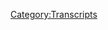 {{Transcript
    | title         = [[191: Blood Moons and Our First Call-In]]
    | caption       = [https://knowledgefight.libsyn.com/knowledge-fight-blood-moons-and-our-first-call-in Listen to this episode on Libsyn]
    | episodeNumber = [[191: Blood Moons and Our First Call-In|191]]
    | length        = 01:53:07
}}

{{MessageBox
    | header     = Warning: Bot Generated Content
    | text       = This transcript was automatically generated by transcription software and likely contains many mistakes and misattributions. Please check the audio for definitive quotes, attribution, and context.
    | image      = N3yvass4myg91.webp
    | imagewidth = 50px
    | id         = warning
}}

{{TranscriptBlock
    | name      = Unknown Speaker
    | timestamp = 00:00:00.000
    | text      = Andy in Kansas, you're on the air. Thanks for holding.
}}

{{TranscriptBlock
    | name      = Unknown Speaker
    | timestamp = 00:00:04.000
    | text      = Hello, Alex. I'm a first name caller. I'm a huge fan. I love your work.
}}

{{TranscriptBlock
    | name      = Unknown Speaker
    | timestamp = 00:00:07.000
    | text      = I love you.
}}

{{TranscriptBlock
    | name      = Unknown Speaker
    | timestamp = 00:00:08.000
    | text      = Hey, everybody. Welcome back to Knowledge Fight. I'm Dan.
}}

{{TranscriptBlock
    | name      = Unknown Speaker
    | timestamp = 00:00:10.000
    | text      = I'm Jordan.
}}

{{TranscriptBlock
    | name      = Unknown Speaker
    | timestamp = 00:00:11.000
    | text      = We're a couple of dudes who like to sit around, drink novelty beverages, and talk a little bit about the now thoroughly banned from the internet, Alex Jones.
}}

{{TranscriptBlock
    | name      = Unknown Speaker
    | timestamp = 00:00:19.000
    | text      = Except for Twitter.
}}

{{TranscriptBlock
    | name      = Unknown Speaker
    | timestamp = 00:00:20.000
    | text      = Except for Twitter.
}}

{{TranscriptBlock
    | name      = Unknown Speaker
    | timestamp = 00:00:21.000
    | text      = And Periscope.
}}

{{TranscriptBlock
    | name      = Unknown Speaker
    | timestamp = 00:00:22.000
    | text      = And Periscope. Well, yeah.
}}

{{TranscriptBlock
    | name      = Unknown Speaker
    | timestamp = 00:00:23.000
    | text      = I love Twitter. They had a really interesting angle on it that actually came out after our last episode where we talked about Alex's being banned from everything.
}}

{{TranscriptBlock
    | name      = Unknown Speaker
    | timestamp = 00:00:31.000
    | text      = Wherein they claimed that if he had done the same things that he did on those other platforms on Twitter when their rules are what they are now, they would kick him off.
}}

{{TranscriptBlock
    | name      = Unknown Speaker
    | timestamp = 00:00:42.000
    | text      = Which sounded actually like a pretty good argument. Like, I would believe that Alex is more careful with what he posts on Twitter.
}}

{{TranscriptBlock
    | name      = Unknown Speaker
    | timestamp = 00:00:48.000
    | text      = I would believe that as a supposition as someone who doesn't follow Alex on Twitter. I would assume maybe that's the case.
}}

{{TranscriptBlock
    | name      = Unknown Speaker
    | timestamp = 00:00:53.000
    | text      = But it turns out it's not. Some people dug into it and found that he had posted all of the same shit on Twitter.
}}

{{TranscriptBlock
    | name      = Unknown Speaker
    | timestamp = 00:00:58.000
    | text      = Of course he had.
}}

{{TranscriptBlock
    | name      = Unknown Speaker
    | timestamp = 00:00:59.000
    | text      = And so he should be gone from Twitter, but that's probably not going to happen because Twitter seems to be cool with this stuff.
}}

{{TranscriptBlock
    | name      = Unknown Speaker
    | timestamp = 00:01:04.000
    | text      = No, they're revealing themselves to be, first off, not because of this instant.
}}

{{TranscriptBlock
    | name      = Unknown Speaker
    | timestamp = 00:01:10.000
    | text      = No, not entirely.
}}

{{TranscriptBlock
    | name      = Unknown Speaker
    | timestamp = 00:01:11.000
    | text      = Like, Twitter has a hardcore history of being that tech alt-right guy.
}}

{{TranscriptBlock
    | name      = Unknown Speaker
    | timestamp = 00:01:16.000
    | text      = Hardcore history. That's a great podcast.
}}

{{TranscriptBlock
    | name      = Unknown Speaker
    | timestamp = 00:01:17.000
    | text      = That is a great podcast.
}}

{{TranscriptBlock
    | name      = Unknown Speaker
    | timestamp = 00:01:18.000
    | text      = Don't listen to that. It's too long.
}}

{{TranscriptBlock
    | name      = Unknown Speaker
    | timestamp = 00:01:20.000
    | text      = You won't have time to listen to our episodes that are also too long.
}}

{{TranscriptBlock
    | name      = Unknown Speaker
    | timestamp = 00:01:26.000
    | text      = Yeah, if we're going to throw any judgment around on other podcasts, too long is the only one that we can really dig our teeth into.
}}

{{TranscriptBlock
    | name      = Unknown Speaker
    | timestamp = 00:01:33.000
    | text      = It's not a judgment as much as it is, like, there's only so many hours in the day.
}}

{{TranscriptBlock
    | name      = Unknown Speaker
    | timestamp = 00:01:37.000
    | text      = Right.
}}

{{TranscriptBlock
    | name      = Unknown Speaker
    | timestamp = 00:01:38.000
    | text      = If you're going to listen to eight hours about Genghis Khan, I'm not sure if you have time for us.
}}

{{TranscriptBlock
    | name      = Unknown Speaker
    | timestamp = 00:01:42.000
    | text      = Yeah, but man, Genghis Khan is great.
}}

{{TranscriptBlock
    | name      = Unknown Speaker
    | timestamp = 00:01:44.000
    | text      = It's good stuff.
}}

{{TranscriptBlock
    | name      = Unknown Speaker
    | timestamp = 00:01:45.000
    | text      = It's good stuff.
}}

{{TranscriptBlock
    | name      = Unknown Speaker
    | timestamp = 00:01:46.000
    | text      = Nice.
}}

{{TranscriptBlock
    | name      = Unknown Speaker
    | timestamp = 00:01:47.000
    | text      = Thank you.
}}

{{TranscriptBlock
    | name      = Unknown Speaker
    | timestamp = 00:01:48.000
    | text      = First, we got to do the, what's our show about?
}}

{{TranscriptBlock
    | name      = Unknown Speaker
    | timestamp = 00:01:50.000
    | text      = I know a lot about Alex Jones.
}}

{{TranscriptBlock
    | name      = Unknown Speaker
    | timestamp = 00:01:52.000
    | text      = I don't know anything about Alex Jones. Okay, that's fine.
}}

{{TranscriptBlock
    | name      = Unknown Speaker
    | timestamp = 00:01:54.000
    | text      = We got that out of the way.
}}

{{TranscriptBlock
    | name      = Unknown Speaker
    | timestamp = 00:01:55.000
    | text      = Absolutely.
}}

{{TranscriptBlock
    | name      = Unknown Speaker
    | timestamp = 00:01:56.000
    | text      = So today, I would like to give a shout out to a new donor.
}}

{{TranscriptBlock
    | name      = Unknown Speaker
    | timestamp = 00:01:59.000
    | text      = Ladies and gentlemen, I'd like to thank someone coming aboard, a new donor.
}}

{{TranscriptBlock
    | name      = Unknown Speaker
    | timestamp = 00:02:04.000
    | text      = Very exciting.
}}

{{TranscriptBlock
    | name      = Unknown Speaker
    | timestamp = 00:02:05.000
    | text      = Thank you so much, Christopher Kay.
}}

{{TranscriptBlock
    | name      = Unknown Speaker
    | timestamp = 00:02:07.000
    | text      = I'm a policy wonk.
}}

{{TranscriptBlock
    | name      = Unknown Speaker
    | timestamp = 00:02:09.000
    | text      = Thank you so much.
}}

{{TranscriptBlock
    | name      = Unknown Speaker
    | timestamp = 00:02:10.000
    | text      = Hey, Chris, welcome aboard.
}}

{{TranscriptBlock
    | name      = Unknown Speaker
    | timestamp = 00:02:11.000
    | text      = We appreciate it.
}}

{{TranscriptBlock
    | name      = Unknown Speaker
    | timestamp = 00:02:12.000
    | text      = I used the last initial because on our last episode, I believe, was another Chris.
}}

{{TranscriptBlock
    | name      = Unknown Speaker
    | timestamp = 00:02:17.000
    | text      = And lest we all get confused, too many Chrises.
}}

{{TranscriptBlock
    | name      = Unknown Speaker
    | timestamp = 00:02:20.000
    | text      = So that gives us, what do we got?
}}

{{TranscriptBlock
    | name      = Unknown Speaker
    | timestamp = 00:02:22.000
    | text      = We got a bunch of Georges now.
}}

{{TranscriptBlock
    | name      = Unknown Speaker
    | timestamp = 00:02:23.000
    | text      = We have a lot of Georges.
}}

{{TranscriptBlock
    | name      = Unknown Speaker
    | timestamp = 00:02:24.000
    | text      = We got a lot of Georges.
}}

{{TranscriptBlock
    | name      = Unknown Speaker
    | timestamp = 00:02:25.000
    | text      = We're the biggest George podcast in the world, I think, now.
}}

{{TranscriptBlock
    | name      = Unknown Speaker
    | timestamp = 00:02:29.000
    | text      = We got Chrises.
}}

{{TranscriptBlock
    | name      = Unknown Speaker
    | timestamp = 00:02:30.000
    | text      = We got a lot of overlap of names, especially the standard names.
}}

{{TranscriptBlock
    | name      = Unknown Speaker
    | timestamp = 00:02:34.000
    | text      = Oh, that is, okay.
}}

{{TranscriptBlock
    | name      = Unknown Speaker
    | timestamp = 00:02:39.000
    | text      = All right.
}}

{{TranscriptBlock
    | name      = Unknown Speaker
    | timestamp = 00:02:40.000
    | text      = You hate white people.
}}

{{TranscriptBlock
    | name      = Unknown Speaker
    | timestamp = 00:02:41.000
    | text      = Let's fire you from the New York Times or whatever it is people are doing now.
}}

{{TranscriptBlock
    | name      = Unknown Speaker
    | timestamp = 00:02:44.000
    | text      = You literally advocate for white genocide.
}}

{{TranscriptBlock
    | name      = Unknown Speaker
    | timestamp = 00:02:46.000
    | text      = Yeah, I know.
}}

{{TranscriptBlock
    | name      = Unknown Speaker
    | timestamp = 00:02:47.000
    | text      = And I can't allow that to go unchecked.
}}

{{TranscriptBlock
    | name      = Unknown Speaker
    | timestamp = 00:02:50.000
    | text      = I believe.
}}

{{TranscriptBlock
    | name      = Unknown Speaker
    | timestamp = 00:02:51.000
    | text      = You're carving into my space.
}}

{{TranscriptBlock
    | name      = Unknown Speaker
    | timestamp = 00:02:53.000
    | text      = No judgments.
}}

{{TranscriptBlock
    | name      = Unknown Speaker
    | timestamp = 00:02:54.000
    | text      = And as someone who's named Dan, you know, Daniel, very, very standard name.
}}

{{TranscriptBlock
    | name      = Unknown Speaker
    | timestamp = 00:02:58.000
    | text      = Right.
}}

{{TranscriptBlock
    | name      = Unknown Speaker
    | timestamp = 00:02:59.000
    | text      = I would say Chris, Mike, those are your McDonald's of names.
}}

{{TranscriptBlock
    | name      = Unknown Speaker
    | timestamp = 00:03:03.000
    | text      = Right.
}}

{{TranscriptBlock
    | name      = Unknown Speaker
    | timestamp = 00:03:04.000
    | text      = No judgment.
}}

{{TranscriptBlock
    | name      = Unknown Speaker
    | timestamp = 00:03:05.000
    | text      = You didn't choose it.
}}

{{TranscriptBlock
    | name      = Unknown Speaker
    | timestamp = 00:03:06.000
    | text      = When did you get so defensive for no reason?
}}

{{TranscriptBlock
    | name      = Unknown Speaker
    | timestamp = 00:03:10.000
    | text      = When you started coming at me.
}}

{{TranscriptBlock
    | name      = Unknown Speaker
    | timestamp = 00:03:12.000
    | text      = That's when.
}}

{{TranscriptBlock
    | name      = Unknown Speaker
    | timestamp = 00:03:13.000
    | text      = This show has started off very well.
}}

{{TranscriptBlock
    | name      = Unknown Speaker
    | timestamp = 00:03:16.000
    | text      = All right.
}}

{{TranscriptBlock
    | name      = Unknown Speaker
    | timestamp = 00:03:17.000
    | text      = What do we do?
}}

{{TranscriptBlock
    | name      = Unknown Speaker
    | timestamp = 00:03:18.000
    | text      = Do we talk about Alex?
}}

{{TranscriptBlock
    | name      = Unknown Speaker
    | timestamp = 00:03:19.000
    | text      = We do.
}}

{{TranscriptBlock
    | name      = Unknown Speaker
    | timestamp = 00:03:20.000
    | text      = But before we do, I'd like to give a plug to our phone line.
}}

{{TranscriptBlock
    | name      = Unknown Speaker
    | timestamp = 00:03:23.000
    | text      = You can call us and leave a message at 1-530-NEON-NIP, S as implied.
}}

{{TranscriptBlock
    | name      = Unknown Speaker
    | timestamp = 00:03:30.000
    | text      = And today, as we start this show, I'd like to check out the old answering machine.
}}

{{TranscriptBlock
    | name      = Unknown Speaker
    | timestamp = 00:03:35.000
    | text      = Oh, God.
}}

{{TranscriptBlock
    | name      = Unknown Speaker
    | timestamp = 00:03:36.000
    | text      = See if we've got many messages.
}}

{{TranscriptBlock
    | name      = Unknown Speaker
    | timestamp = 00:03:37.000
    | text      = You are so fucking hard for this segment now.
}}

{{TranscriptBlock
    | name      = Unknown Speaker
    | timestamp = 00:03:39.000
    | text      = Let's see.
}}

{{TranscriptBlock
    | name      = Unknown Speaker
    | timestamp = 00:03:40.000
    | text      = This is the greatest thing that's ever happened to you.
}}

{{TranscriptBlock
    | name      = Unknown Speaker
    | timestamp = 00:03:42.000
    | text      = Did we get any messages?
}}

{{TranscriptBlock
    | name      = Unknown Speaker
    | timestamp = 00:03:43.000
    | text      = Did we?
}}

{{TranscriptBlock
    | name      = Unknown Speaker
    | timestamp = 00:03:44.000
    | text      = Hi, Dan and Jordan.
}}

{{TranscriptBlock
    | name      = Unknown Speaker
    | timestamp = 00:03:46.000
    | text      = This is Zach, also from Chico, California.
}}

{{TranscriptBlock
    | name      = Unknown Speaker
    | timestamp = 00:03:49.000
    | text      = I can verify that policy block, Devin, is correct.
}}

{{TranscriptBlock
    | name      = Unknown Speaker
    | timestamp = 00:03:52.000
    | text      = At least three people would show up to your show in Chico, California, which I also demand.
}}

{{TranscriptBlock
    | name      = Unknown Speaker
    | timestamp = 00:03:56.000
    | text      = I also believe that you may have come by this number by some sort of criminal action, and
}}

{{TranscriptBlock
    | name      = Unknown Speaker
    | timestamp = 00:04:00.000
    | text      = I have informed the city of Chico, and I'm sure that someone will soon be coming for
}}

{{TranscriptBlock
    | name      = Unknown Speaker
    | timestamp = 00:04:04.000
    | text      = you.
}}

{{TranscriptBlock
    | name      = Unknown Speaker
    | timestamp = 00:04:05.000
    | text      = I can, however, make all of this go away if you fulfill my and policy block Devin's demand
}}

{{TranscriptBlock
    | name      = Unknown Speaker
    | timestamp = 00:04:11.000
    | text      = for a live show in Chico, California.
}}

{{TranscriptBlock
    | name      = Unknown Speaker
    | timestamp = 00:04:14.000
    | text      = This is the end of my audio ransom note.
}}

{{TranscriptBlock
    | name      = Unknown Speaker
    | timestamp = 00:04:16.000
    | text      = Thanks for talking about mental health stuff.
}}

{{TranscriptBlock
    | name      = Unknown Speaker
    | timestamp = 00:04:18.000
    | text      = It really helps.
}}

{{TranscriptBlock
    | name      = Unknown Speaker
    | timestamp = 00:04:19.000
    | text      = Do more Jen Baker episodes.
}}

{{TranscriptBlock
    | name      = Unknown Speaker
    | timestamp = 00:04:21.000
    | text      = Bye.
}}

{{TranscriptBlock
    | name      = Unknown Speaker
    | timestamp = 00:04:22.000
    | text      = Wow.
}}

{{TranscriptBlock
    | name      = Unknown Speaker
    | timestamp = 00:04:23.000
    | text      = What a call.
}}

{{TranscriptBlock
    | name      = Unknown Speaker
    | timestamp = 00:04:25.000
    | text      = Turns out we-
}}

{{TranscriptBlock
    | name      = Unknown Speaker
    | timestamp = 00:04:28.000
    | text      = We're only playing calls from Chico, California from now on.
}}

{{TranscriptBlock
    | name      = Unknown Speaker
    | timestamp = 00:04:31.000
    | text      = Turns out-
}}

{{TranscriptBlock
    | name      = Unknown Speaker
    | timestamp = 00:04:32.000
    | text      = You must call us from a verified Chico phone number, or we will not play your message.
}}

{{TranscriptBlock
    | name      = Unknown Speaker
    | timestamp = 00:04:37.000
    | text      = I will say 100%, those both came from 5-3-0, so it's not like people pretending to be from
}}

{{TranscriptBlock
    | name      = Unknown Speaker
    | timestamp = 00:04:44.000
    | text      = Chico.
}}

{{TranscriptBlock
    | name      = Unknown Speaker
    | timestamp = 00:04:45.000
    | text      = It's odd.
}}

{{TranscriptBlock
    | name      = Unknown Speaker
    | timestamp = 00:04:46.000
    | text      = It's not odd.
}}

{{TranscriptBlock
    | name      = Unknown Speaker
    | timestamp = 00:04:47.000
    | text      = Is Chico a big place?
}}

{{TranscriptBlock
    | name      = Unknown Speaker
    | timestamp = 00:04:49.000
    | text      = It's not huge, but it's not like a small town or anything.
}}

{{TranscriptBlock
    | name      = Unknown Speaker
    | timestamp = 00:04:53.000
    | text      = Right, but how many of our listeners are American?
}}

{{TranscriptBlock
    | name      = Unknown Speaker
    | timestamp = 00:04:56.000
    | text      = I don't know.
}}

{{TranscriptBlock
    | name      = Unknown Speaker
    | timestamp = 00:04:58.000
    | text      = I can't figure out those numbers.
}}

{{TranscriptBlock
    | name      = Unknown Speaker
    | timestamp = 00:04:59.000
    | text      = How many listeners do we have?
}}

{{TranscriptBlock
    | name      = Unknown Speaker
    | timestamp = 00:05:00.000
    | text      = I don't know.
}}

{{TranscriptBlock
    | name      = Unknown Speaker
    | timestamp = 00:05:02.000
    | text      = I couldn't give you a firm number on that, but I would say-
}}

{{TranscriptBlock
    | name      = Unknown Speaker
    | timestamp = 00:05:04.000
    | text      = What show are we doing?
}}

{{TranscriptBlock
    | name      = Unknown Speaker
    | timestamp = 00:05:06.000
    | text      = 20% are in Chico.
}}

{{TranscriptBlock
    | name      = Unknown Speaker
    | timestamp = 00:05:08.000
    | text      = No, that's not accurate.
}}

{{TranscriptBlock
    | name      = Unknown Speaker
    | timestamp = 00:05:10.000
    | text      = Doesn't it seem statistically odd to have two people from the town of a random phone
}}

{{TranscriptBlock
    | name      = Unknown Speaker
    | timestamp = 00:05:16.000
    | text      = number you chose because of-
}}

{{TranscriptBlock
    | name      = Unknown Speaker
    | timestamp = 00:05:18.000
    | text      = It's weird.
}}

{{TranscriptBlock
    | name      = Unknown Speaker
    | timestamp = 00:05:19.000
    | text      = We probably have as many people who listen to us in Chicago as we do in Chico.
}}

{{TranscriptBlock
    | name      = Unknown Speaker
    | timestamp = 00:05:24.000
    | text      = No, no, no.
}}

{{TranscriptBlock
    | name      = Unknown Speaker
    | timestamp = 00:05:25.000
    | text      = I also got some calls from Chicago folks, but I'm going to have to wait a little while
}}

{{TranscriptBlock
    | name      = Unknown Speaker
    | timestamp = 00:05:29.000
    | text      = to play those.
}}

{{TranscriptBlock
    | name      = Unknown Speaker
    | timestamp = 00:05:30.000
    | text      = Got to get the Chico out of the way first.
}}

{{TranscriptBlock
    | name      = Unknown Speaker
    | timestamp = 00:05:33.000
    | text      = We'll never clear the Chico docket, my friend.
}}

{{TranscriptBlock
    | name      = Unknown Speaker
    | timestamp = 00:05:35.000
    | text      = The Chico narrative has to go through, but thank you so much, Zach.
}}

{{TranscriptBlock
    | name      = Unknown Speaker
    | timestamp = 00:05:38.000
    | text      = We appreciate the call.
}}

{{TranscriptBlock
    | name      = Unknown Speaker
    | timestamp = 00:05:39.000
    | text      = That's super cool.
}}

{{TranscriptBlock
    | name      = Unknown Speaker
    | timestamp = 00:05:40.000
    | text      = I think it might also be Zach Alex's information source.
}}

{{TranscriptBlock
    | name      = Unknown Speaker
    | timestamp = 00:05:44.000
    | text      = That would also be cool.
}}

{{TranscriptBlock
    | name      = Unknown Speaker
    | timestamp = 00:05:46.000
    | text      = Secondarily, I mean, we were being threatened.
}}

{{TranscriptBlock
    | name      = Unknown Speaker
    | timestamp = 00:05:48.000
    | text      = We got to do this show in Chico, baby.
}}

{{TranscriptBlock
    | name      = Unknown Speaker
    | timestamp = 00:05:52.000
    | text      = I don't think we can do that.
}}

{{TranscriptBlock
    | name      = Unknown Speaker
    | timestamp = 00:05:53.000
    | text      = No, if you were to rather than ransom us and say that you'll go to the authorities to take
}}

{{TranscriptBlock
    | name      = Unknown Speaker
    | timestamp = 00:06:02.000
    | text      = us down, instead go to the authorities, tell them to pay for our travel costs, and we'll
}}

{{TranscriptBlock
    | name      = Unknown Speaker
    | timestamp = 00:06:09.000
    | text      = do a show anywhere, man.
}}

{{TranscriptBlock
    | name      = Unknown Speaker
    | timestamp = 00:06:10.000
    | text      = Get the city of Chico to sponsor our travel.
}}

{{TranscriptBlock
    | name      = Unknown Speaker
    | timestamp = 00:06:13.000
    | text      = Yeah, we're already the most famous podcast that is currently operating out of Chico.
}}

{{TranscriptBlock
    | name      = Unknown Speaker
    | timestamp = 00:06:17.000
    | text      = Yeah.
}}

{{TranscriptBlock
    | name      = Unknown Speaker
    | timestamp = 00:06:18.000
    | text      = So the first call that we got from Chico on the last episode told us we need more Project
}}

{{TranscriptBlock
    | name      = Unknown Speaker
    | timestamp = 00:06:24.000
    | text      = Camelot episodes.
}}

{{TranscriptBlock
    | name      = Unknown Speaker
    | timestamp = 00:06:25.000
    | text      = Next one was Jim Bakery.
}}

{{TranscriptBlock
    | name      = Unknown Speaker
    | timestamp = 00:06:26.000
    | text      = This one from Zach said more Jim Bakery episodes.
}}

{{TranscriptBlock
    | name      = Unknown Speaker
    | timestamp = 00:06:30.000
    | text      = Has Jim Bakery ever been on Project Camelot?
}}

{{TranscriptBlock
    | name      = Unknown Speaker
    | timestamp = 00:06:33.000
    | text      = He hasn't.
}}

{{TranscriptBlock
    | name      = Unknown Speaker
    | timestamp = 00:06:34.000
    | text      = I've actually looked into that.
}}

{{TranscriptBlock
    | name      = Unknown Speaker
    | timestamp = 00:06:35.000
    | text      = I really wish he had.
}}

{{TranscriptBlock
    | name      = Unknown Speaker
    | timestamp = 00:06:36.000
    | text      = I know.
}}

{{TranscriptBlock
    | name      = Unknown Speaker
    | timestamp = 00:06:37.000
    | text      = Has Kerry ever been on a Jim Bakery show?
}}

{{TranscriptBlock
    | name      = Unknown Speaker
    | timestamp = 00:06:38.000
    | text      = Not that I can tell, but we can only honor one of these people's requests because we
}}

{{TranscriptBlock
    | name      = Unknown Speaker
    | timestamp = 00:06:43.000
    | text      = can't combine them like you were speculating might be possible.
}}

{{TranscriptBlock
    | name      = Unknown Speaker
    | timestamp = 00:06:46.000
    | text      = I was hoping.
}}

{{TranscriptBlock
    | name      = Unknown Speaker
    | timestamp = 00:06:47.000
    | text      = Let's see which one we're doing.
}}

{{TranscriptBlock
    | name      = Unknown Speaker
    | timestamp = 00:06:49.000
    | text      = We're so smart.
}}

{{TranscriptBlock
    | name      = Unknown Speaker
    | timestamp = 00:06:51.000
    | text      = Look at the mess America's in.
}}

{{TranscriptBlock
    | name      = Unknown Speaker
    | timestamp = 00:06:53.000
    | text      = Wait.
}}

{{TranscriptBlock
    | name      = Unknown Speaker
    | timestamp = 00:06:55.000
    | text      = That implies that you have made it a mess.
}}

{{TranscriptBlock
    | name      = Unknown Speaker
    | timestamp = 00:07:00.000
    | text      = We're so smart and we control all aspects of the government.
}}

{{TranscriptBlock
    | name      = Unknown Speaker
    | timestamp = 00:07:04.000
    | text      = And look what kind of mess we're in.
}}

{{TranscriptBlock
    | name      = Unknown Speaker
    | timestamp = 00:07:06.000
    | text      = Whoa, isn't that crazy?
}}

{{TranscriptBlock
    | name      = Unknown Speaker
    | timestamp = 00:07:07.000
    | text      = Isn't that crazy?
}}

{{TranscriptBlock
    | name      = Unknown Speaker
    | timestamp = 00:07:08.000
    | text      = So today we're talking about Jim Bakery.
}}

{{TranscriptBlock
    | name      = Unknown Speaker
    | timestamp = 00:07:10.000
    | text      = Yes.
}}

{{TranscriptBlock
    | name      = Unknown Speaker
    | timestamp = 00:07:11.000
    | text      = An episode from 2017 of his show.
}}

{{TranscriptBlock
    | name      = Unknown Speaker
    | timestamp = 00:07:13.000
    | text      = All right, Jimmy B.
}}

{{TranscriptBlock
    | name      = Unknown Speaker
    | timestamp = 00:07:14.000
    | text      = I found some real interesting parallels with the world of Alex Jones.
}}

{{TranscriptBlock
    | name      = Unknown Speaker
    | timestamp = 00:07:18.000
    | text      = Some really shockingly specific things that we'll get into as this goes along.
}}

{{TranscriptBlock
    | name      = Unknown Speaker
    | timestamp = 00:07:23.000
    | text      = And then also just a rank weirdo.
}}

{{TranscriptBlock
    | name      = Unknown Speaker
    | timestamp = 00:07:25.000
    | text      = Okay.
}}

{{TranscriptBlock
    | name      = Unknown Speaker
    | timestamp = 00:07:26.000
    | text      = A liar and a crazy dude.
}}

{{TranscriptBlock
    | name      = Unknown Speaker
    | timestamp = 00:07:29.000
    | text      = Oh.
}}

{{TranscriptBlock
    | name      = Unknown Speaker
    | timestamp = 00:07:30.000
    | text      = I'll walk into a bar.
}}

{{TranscriptBlock
    | name      = Unknown Speaker
    | timestamp = 00:07:32.000
    | text      = And then the bartender says.
}}

{{TranscriptBlock
    | name      = Unknown Speaker
    | timestamp = 00:07:34.000
    | text      = I am terminating your contract here with us and you will no longer be allowed on Facebook
}}

{{TranscriptBlock
    | name      = Unknown Speaker
    | timestamp = 00:07:40.000
    | text      = either because the bartender, surprise, is Mark Zuckerberg.
}}

{{TranscriptBlock
    | name      = Unknown Speaker
    | timestamp = 00:07:43.000
    | text      = Good bit.
}}

{{TranscriptBlock
    | name      = Unknown Speaker
    | timestamp = 00:07:46.000
    | text      = So here's where the episode starts with that familiar intro jingle.
}}

{{TranscriptBlock
    | name      = Unknown Speaker
    | timestamp = 00:07:51.000
    | text      = Hello and welcome to the Jim Baker show.
}}

{{TranscriptBlock
    | name      = Unknown Speaker
    | timestamp = 00:07:57.000
    | text      = I'm your co-host, Tammy Sue Baker.
}}

{{TranscriptBlock
    | name      = Unknown Speaker
    | timestamp = 00:08:00.000
    | text      = Today's special guest, Pastor Mark Bilt.
}}

{{TranscriptBlock
    | name      = Unknown Speaker
    | timestamp = 00:08:03.000
    | text      = What happened to the fucking kids?
}}

{{TranscriptBlock
    | name      = Unknown Speaker
    | timestamp = 00:08:05.000
    | text      = Now please give a warm welcome to my dad and the host of the Jim Baker show, Jim Baker.
}}

{{TranscriptBlock
    | name      = Unknown Speaker
    | timestamp = 00:08:11.000
    | text      = Thank you everybody.
}}

{{TranscriptBlock
    | name      = Unknown Speaker
    | timestamp = 00:08:14.000
    | text      = Welcome to Gray Street.
}}

{{TranscriptBlock
    | name      = Unknown Speaker
    | timestamp = 00:08:16.000
    | text      = So grateful that you're here with us today.
}}

{{TranscriptBlock
    | name      = Unknown Speaker
    | timestamp = 00:08:19.000
    | text      = Good to be here, Jim.
}}

{{TranscriptBlock
    | name      = Unknown Speaker
    | timestamp = 00:08:20.000
    | text      = I thought that was the co-host.
}}

{{TranscriptBlock
    | name      = Unknown Speaker
    | timestamp = 00:08:22.000
    | text      = Tammy Sue Baker.
}}

{{TranscriptBlock
    | name      = Unknown Speaker
    | timestamp = 00:08:23.000
    | text      = Like she said she was a co-host.
}}

{{TranscriptBlock
    | name      = Unknown Speaker
    | timestamp = 00:08:24.000
    | text      = No, Laurie Baker is the wife.
}}

{{TranscriptBlock
    | name      = Unknown Speaker
    | timestamp = 00:08:25.000
    | text      = She said she was a co-host though.
}}

{{TranscriptBlock
    | name      = Unknown Speaker
    | timestamp = 00:08:26.000
    | text      = She always calls herself a co-host.
}}

{{TranscriptBlock
    | name      = Unknown Speaker
    | timestamp = 00:08:28.000
    | text      = She's not a co-host.
}}

{{TranscriptBlock
    | name      = Unknown Speaker
    | timestamp = 00:08:29.000
    | text      = No, she's not.
}}

{{TranscriptBlock
    | name      = Unknown Speaker
    | timestamp = 00:08:30.000
    | text      = She's an announcer.
}}

{{TranscriptBlock
    | name      = Unknown Speaker
    | timestamp = 00:08:31.000
    | text      = At best.
}}

{{TranscriptBlock
    | name      = Unknown Speaker
    | timestamp = 00:08:32.000
    | text      = Yeah.
}}

{{TranscriptBlock
    | name      = Unknown Speaker
    | timestamp = 00:08:33.000
    | text      = And also a singer.
}}

{{TranscriptBlock
    | name      = Unknown Speaker
    | timestamp = 00:08:34.000
    | text      = I don't think they play.
}}

{{TranscriptBlock
    | name      = Unknown Speaker
    | timestamp = 00:08:35.000
    | text      = What?
}}

{{TranscriptBlock
    | name      = Unknown Speaker
    | timestamp = 00:08:36.000
    | text      = I don't think they put them in the episodes, but she like, if you go back to the really
}}

{{TranscriptBlock
    | name      = Unknown Speaker
    | timestamp = 00:08:38.000
    | text      = early stuff on Jim Baker's YouTube channel, there's a bunch of videos of Tammy Sue singing.
}}

{{TranscriptBlock
    | name      = Unknown Speaker
    | timestamp = 00:08:43.000
    | text      = Is she good?
}}

{{TranscriptBlock
    | name      = Unknown Speaker
    | timestamp = 00:08:44.000
    | text      = I didn't listen to any of them.
}}

{{TranscriptBlock
    | name      = Unknown Speaker
    | timestamp = 00:08:45.000
    | text      = Oh, come on.
}}

{{TranscriptBlock
    | name      = Unknown Speaker
    | timestamp = 00:08:46.000
    | text      = We got to give props where it's due.
}}

{{TranscriptBlock
    | name      = Unknown Speaker
    | timestamp = 00:08:47.000
    | text      = What if she's an amazing singer?
}}

{{TranscriptBlock
    | name      = Unknown Speaker
    | timestamp = 00:08:49.000
    | text      = I bet she's fine.
}}

{{TranscriptBlock
    | name      = Unknown Speaker
    | timestamp = 00:08:50.000
    | text      = There's only so much, there's only so much time in a day that I can do with this.
}}

{{TranscriptBlock
    | name      = Unknown Speaker
    | timestamp = 00:08:55.000
    | text      = And five minute videos of Tammy Sue Baker singing had to get a pass.
}}

{{TranscriptBlock
    | name      = Unknown Speaker
    | timestamp = 00:08:59.000
    | text      = They had to go to the background.
}}

{{TranscriptBlock
    | name      = Unknown Speaker
    | timestamp = 00:09:00.000
    | text      = All right.
}}

{{TranscriptBlock
    | name      = Unknown Speaker
    | timestamp = 00:09:01.000
    | text      = So, um, I, I, oh God, she actually is the co-host on this episode.
}}

{{TranscriptBlock
    | name      = Unknown Speaker
    | timestamp = 00:09:09.720
    | text      = Tammy Sue.
}}

{{TranscriptBlock
    | name      = Unknown Speaker
    | timestamp = 00:09:10.720
    | text      = Yeah.
}}

{{TranscriptBlock
    | name      = Unknown Speaker
    | timestamp = 00:09:11.720
    | text      = She doesn't talk a lot, but Laurie's not there because her mom just passed away.
}}

{{TranscriptBlock
    | name      = Unknown Speaker
    | timestamp = 00:09:15.759
    | text      = And that's sad.
}}

{{TranscriptBlock
    | name      = Unknown Speaker
    | timestamp = 00:09:16.759
    | text      = It's sad.
}}

{{TranscriptBlock
    | name      = Unknown Speaker
    | timestamp = 00:09:17.759
    | text      = But I left out the clips where Jim is talking about it because it's so gross to hear like
}}

{{TranscriptBlock
    | name      = Unknown Speaker
    | timestamp = 00:09:22.919
    | text      = a human moment from him on a show where he's also selling survival buckets.
}}

{{TranscriptBlock
    | name      = Unknown Speaker
    | timestamp = 00:09:27.759
    | text      = Oh, so does he have feelings though?
}}

{{TranscriptBlock
    | name      = Unknown Speaker
    | timestamp = 00:09:30.120
    | text      = It does.
}}

{{TranscriptBlock
    | name      = Unknown Speaker
    | timestamp = 00:09:31.120
    | text      = It's not, it doesn't seem sincere.
}}

{{TranscriptBlock
    | name      = Unknown Speaker
    | timestamp = 00:09:32.120
    | text      = It still sounds the same talking about like, uh, Hey, I had the best in-laws in the world
}}

{{TranscriptBlock
    | name      = Unknown Speaker
    | timestamp = 00:09:37.759
    | text      = or whatever.
}}

{{TranscriptBlock
    | name      = Unknown Speaker
    | timestamp = 00:09:38.759
    | text      = That's not all right.
}}

{{TranscriptBlock
    | name      = Unknown Speaker
    | timestamp = 00:09:39.879
    | text      = But knowing that five minutes later, he's going to try and get you to buy a, like an
}}

{{TranscriptBlock
    | name      = Unknown Speaker
    | timestamp = 00:09:44.679
    | text      = ionizing water bottle, a pound of food, a year of food, 13 years of food, 13 years of
}}

{{TranscriptBlock
    | name      = Unknown Speaker
    | timestamp = 00:09:50.159
    | text      = food.
}}

{{TranscriptBlock
    | name      = Unknown Speaker
    | timestamp = 00:09:51.159
    | text      = And then the other thing, what actually drove me to not include that stuff that's kind of
}}

{{TranscriptBlock
    | name      = Unknown Speaker
    | timestamp = 00:09:55.039
    | text      = humanizing in some way, even though I think it rings a little bit showy is that I watched
}}

{{TranscriptBlock
    | name      = Unknown Speaker
    | timestamp = 00:10:00.679
    | text      = another episode of his show to like, that didn't, wasn't good.
}}

{{TranscriptBlock
    | name      = Unknown Speaker
    | timestamp = 00:10:06.000
    | text      = It wasn't good.
}}

{{TranscriptBlock
    | name      = Unknown Speaker
    | timestamp = 00:10:07.000
    | text      = So we were not going over it.
}}

{{TranscriptBlock
    | name      = Unknown Speaker
    | timestamp = 00:10:08.600
    | text      = But one of the things that he was doing was it was after hurricane Harvey and he was running
}}

{{TranscriptBlock
    | name      = Unknown Speaker
    | timestamp = 00:10:14.139
    | text      = a promotion where no, no, you buy a bucket, no $175 you get a bucket and one goes to
}}

{{TranscriptBlock
    | name      = Unknown Speaker
    | timestamp = 00:10:24.639
    | text      = hurricane Harvey.
}}

{{TranscriptBlock
    | name      = Unknown Speaker
    | timestamp = 00:10:25.639
    | text      = Really?
}}

{{TranscriptBlock
    | name      = Unknown Speaker
    | timestamp = 00:10:26.639
    | text      = I was like, ah, gross, gross.
}}

{{TranscriptBlock
    | name      = Unknown Speaker
    | timestamp = 00:10:28.639
    | text      = No, just send some of those damn buckets.
}}

{{TranscriptBlock
    | name      = Unknown Speaker
    | timestamp = 00:10:31.720
    | text      = Anyway.
}}

{{TranscriptBlock
    | name      = Unknown Speaker
    | timestamp = 00:10:32.720
    | text      = Gross.
}}

{{TranscriptBlock
    | name      = Unknown Speaker
    | timestamp = 00:10:33.720
    | text      = Not even.
}}

{{TranscriptBlock
    | name      = Unknown Speaker
    | timestamp = 00:10:34.720
    | text      = Which makes you wonder what the markup is on those buckets now.
}}

{{TranscriptBlock
    | name      = Unknown Speaker
    | timestamp = 00:10:37.279
    | text      = Oh, it's probably exorbitantly.
}}

{{TranscriptBlock
    | name      = Unknown Speaker
    | timestamp = 00:10:39.159
    | text      = Yes.
}}

{{TranscriptBlock
    | name      = Unknown Speaker
    | timestamp = 00:10:40.159
    | text      = Yes, absolutely.
}}

{{TranscriptBlock
    | name      = Unknown Speaker
    | timestamp = 00:10:41.159
    | text      = So do you, have you ever heard the name of this guy, Mark, uh, billets?
}}

{{TranscriptBlock
    | name      = Unknown Speaker
    | timestamp = 00:10:47.100
    | text      = It looks like our glitz looks like blitz, but it's billets.
}}

{{TranscriptBlock
    | name      = Unknown Speaker
    | timestamp = 00:10:49.960
    | text      = No, I've never heard of Mark billets.
}}

{{TranscriptBlock
    | name      = Unknown Speaker
    | timestamp = 00:10:52.120
    | text      = No one has outside of some very fringe weirdo communities, but he's on the show cause he's
}}

{{TranscriptBlock
    | name      = Unknown Speaker
    | timestamp = 00:10:57.399
    | text      = got a book that he's pushing.
}}

{{TranscriptBlock
    | name      = Unknown Speaker
    | timestamp = 00:10:59.360
    | text      = Now, interestingly, Jim says this, which gives us a little glimpse into his business model.
}}

{{TranscriptBlock
    | name      = Unknown Speaker
    | timestamp = 00:11:04.080
    | text      = And it's something that's been suspected, uh, for quite a while.
}}

{{TranscriptBlock
    | name      = Unknown Speaker
    | timestamp = 00:11:07.759
    | text      = I stopped endorsing books six months or a year ago.
}}

{{TranscriptBlock
    | name      = Unknown Speaker
    | timestamp = 00:11:12.080
    | text      = Yes, we said absolutely no more books.
}}

{{TranscriptBlock
    | name      = Unknown Speaker
    | timestamp = 00:11:15.039
    | text      = Because we lost our shirt on books.
}}

{{TranscriptBlock
    | name      = Unknown Speaker
    | timestamp = 00:11:18.360
    | text      = That's pretty, pretty wild.
}}

{{TranscriptBlock
    | name      = Unknown Speaker
    | timestamp = 00:11:19.720
    | text      = But you know, we buy them ahead of time usually.
}}

{{TranscriptBlock
    | name      = Unknown Speaker
    | timestamp = 00:11:24.039
    | text      = And then if they don't sell, and ever since we've been selling more books than any ministry
}}

{{TranscriptBlock
    | name      = Unknown Speaker
    | timestamp = 00:11:29.320
    | text      = in America.
}}

{{TranscriptBlock
    | name      = Unknown Speaker
    | timestamp = 00:11:30.320
    | text      = That's right.
}}

{{TranscriptBlock
    | name      = Unknown Speaker
    | timestamp = 00:11:31.320
    | text      = Isn't that crazy?
}}

{{TranscriptBlock
    | name      = Unknown Speaker
    | timestamp = 00:11:32.320
    | text      = More books than we've ever sold.
}}

{{TranscriptBlock
    | name      = Unknown Speaker
    | timestamp = 00:11:34.000
    | text      = And you've been ordering them, people have been ordering them, but this is an unusual
}}

{{TranscriptBlock
    | name      = Unknown Speaker
    | timestamp = 00:11:38.200
    | text      = book.
}}

{{TranscriptBlock
    | name      = Unknown Speaker
    | timestamp = 00:11:39.200
    | text      = What?
}}

{{TranscriptBlock
    | name      = Unknown Speaker
    | timestamp = 00:11:40.200
    | text      = It opens up, are you ready to go on the most thrilling adventure of your life?
}}

{{TranscriptBlock
    | name      = Unknown Speaker
    | timestamp = 00:11:44.600
    | text      = Yes, that's good.
}}

{{TranscriptBlock
    | name      = Unknown Speaker
    | timestamp = 00:11:46.500
    | text      = To me there is nothing more exciting than a treasure hunt, and we're about to embark
}}

{{TranscriptBlock
    | name      = Unknown Speaker
    | timestamp = 00:11:51.120
    | text      = on one.
}}

{{TranscriptBlock
    | name      = Unknown Speaker
    | timestamp = 00:11:52.120
    | text      = And we're gonna do that on this program.
}}

{{TranscriptBlock
    | name      = Unknown Speaker
    | timestamp = 00:11:54.159
    | text      = That's exciting.
}}

{{TranscriptBlock
    | name      = Unknown Speaker
    | timestamp = 00:11:55.159
    | text      = Is this the episode where Jesus finds a Bigfoot?
}}

{{TranscriptBlock
    | name      = Unknown Speaker
    | timestamp = 00:11:57.919
    | text      = Uh, Sasquatch, but yes.
}}

{{TranscriptBlock
    | name      = Unknown Speaker
    | timestamp = 00:12:02.399
    | text      = So I don't know if you picked up all the pieces there, but what happens is that Jim buys a
}}

{{TranscriptBlock
    | name      = Unknown Speaker
    | timestamp = 00:12:06.440
    | text      = ton of these people's books on spec, probably on like consignment prices, and then sells
}}

{{TranscriptBlock
    | name      = Unknown Speaker
    | timestamp = 00:12:11.639
    | text      = them.
}}

{{TranscriptBlock
    | name      = Unknown Speaker
    | timestamp = 00:12:12.639
    | text      = And what's happened is, he's not been able to move these fucking books.
}}

{{TranscriptBlock
    | name      = Unknown Speaker
    | timestamp = 00:12:15.919
    | text      = And so he's been taking a bath on them, and so for a while in 2017 he's like, fuck it
}}

{{TranscriptBlock
    | name      = Unknown Speaker
    | timestamp = 00:12:20.639
    | text      = with the books, we're just going with the buckets of food.
}}

{{TranscriptBlock
    | name      = Unknown Speaker
    | timestamp = 00:12:23.940
    | text      = Can't do the books anymore, these weirdos that come on my show are not good enough writers,
}}

{{TranscriptBlock
    | name      = Unknown Speaker
    | timestamp = 00:12:28.440
    | text      = we can't do it.
}}

{{TranscriptBlock
    | name      = Unknown Speaker
    | timestamp = 00:12:29.440
    | text      = But this guy, Mark Billetts, lured him back into the world of books.
}}

{{TranscriptBlock
    | name      = Unknown Speaker
    | timestamp = 00:12:34.840
    | text      = See cause I, I thought I heard that differently I guess.
}}

{{TranscriptBlock
    | name      = Unknown Speaker
    | timestamp = 00:12:39.080
    | text      = I think what I heard him say is, we're no longer endorsing books, cause we lost our
}}

{{TranscriptBlock
    | name      = Unknown Speaker
    | timestamp = 00:12:43.820
    | text      = shirt on books.
}}

{{TranscriptBlock
    | name      = Unknown Speaker
    | timestamp = 00:12:45.840
    | text      = And ever since we've stopped losing, ever since we've stopped endorsing books, now we've
}}

{{TranscriptBlock
    | name      = Unknown Speaker
    | timestamp = 00:12:52.039
    | text      = sold more books than any other Christian ministry.
}}

{{TranscriptBlock
    | name      = Unknown Speaker
    | timestamp = 00:12:54.879
    | text      = That is what it sounded like, but you have to consider that he's an old crazy rambling
}}

{{TranscriptBlock
    | name      = Unknown Speaker
    | timestamp = 00:12:59.759
    | text      = man.
}}

{{TranscriptBlock
    | name      = Unknown Speaker
    | timestamp = 00:13:00.759
    | text      = And so that sentence doesn't make sense as said.
}}

{{TranscriptBlock
    | name      = Unknown Speaker
    | timestamp = 00:13:02.960
    | text      = It doesn't make any sense.
}}

{{TranscriptBlock
    | name      = Unknown Speaker
    | timestamp = 00:13:04.360
    | text      = We stopped selling books, and then we- So now we're selling more books?
}}

{{TranscriptBlock
    | name      = Unknown Speaker
    | timestamp = 00:13:08.100
    | text      = It would imply that they then moved all of the books that they had bought before or whatever.
}}

{{TranscriptBlock
    | name      = Unknown Speaker
    | timestamp = 00:13:13.639
    | text      = I guess?
}}

{{TranscriptBlock
    | name      = Unknown Speaker
    | timestamp = 00:13:14.639
    | text      = I guess.
}}

{{TranscriptBlock
    | name      = Unknown Speaker
    | timestamp = 00:13:15.639
    | text      = It's an interesting business model that he's running, but it's the same thing with the
}}

{{TranscriptBlock
    | name      = Unknown Speaker
    | timestamp = 00:13:19.039
    | text      = Americans for Prosperity buying up all of Sean Hannity's books and making it a best
}}

{{TranscriptBlock
    | name      = Unknown Speaker
    | timestamp = 00:13:23.159
    | text      = seller, stuff like that.
}}

{{TranscriptBlock
    | name      = Unknown Speaker
    | timestamp = 00:13:24.360
    | text      = It is sort of the right wing media model that he's doing.
}}

{{TranscriptBlock
    | name      = Unknown Speaker
    | timestamp = 00:13:27.580
    | text      = So in effect, what he's doing is paying these people to be on his show.
}}

{{TranscriptBlock
    | name      = Unknown Speaker
    | timestamp = 00:13:32.519
    | text      = There's a financial incentive for them to come on the show, because those books are
}}

{{TranscriptBlock
    | name      = Unknown Speaker
    | timestamp = 00:13:36.360
    | text      = bought.
}}

{{TranscriptBlock
    | name      = Unknown Speaker
    | timestamp = 00:13:37.360
    | text      = Jim Bakker's buying those books, they don't have to worry about the audience buying them.
}}

{{TranscriptBlock
    | name      = Unknown Speaker
    | timestamp = 00:13:41.500
    | text      = They're not buying books from the guest anymore once they come on the show.
}}

{{TranscriptBlock
    | name      = Unknown Speaker
    | timestamp = 00:13:45.679
    | text      = They're buying them from Jim's stash.
}}

{{TranscriptBlock
    | name      = Unknown Speaker
    | timestamp = 00:13:47.879
    | text      = So that's a really fucked up relationship to have.
}}

{{TranscriptBlock
    | name      = Unknown Speaker
    | timestamp = 00:13:51.159
    | text      = That is a really fucked up relationship to have.
}}

{{TranscriptBlock
    | name      = Unknown Speaker
    | timestamp = 00:13:53.360
    | text      = And that's why Jim is so enthusiastic about a lot of these people's books, is because
}}

{{TranscriptBlock
    | name      = Unknown Speaker
    | timestamp = 00:13:57.559
    | text      = he's selling his own supply.
}}

{{TranscriptBlock
    | name      = Unknown Speaker
    | timestamp = 00:13:59.480
    | text      = He doesn't give a shit about this other person making money.
}}

{{TranscriptBlock
    | name      = Unknown Speaker
    | timestamp = 00:14:02.720
    | text      = They're coming in to be an advertising tool of Jim's-
}}

{{TranscriptBlock
    | name      = Unknown Speaker
    | timestamp = 00:14:06.600
    | text      = Own book sales.
}}

{{TranscriptBlock
    | name      = Unknown Speaker
    | timestamp = 00:14:08.080
    | text      = Yeah.
}}

{{TranscriptBlock
    | name      = Unknown Speaker
    | timestamp = 00:14:09.080
    | text      = He's just in gratitude or in recognition of him buying 10,000 copies of his book.
}}

{{TranscriptBlock
    | name      = Unknown Speaker
    | timestamp = 00:14:14.840
    | text      = So that's a shady business model.
}}

{{TranscriptBlock
    | name      = Unknown Speaker
    | timestamp = 00:14:17.460
    | text      = And just like what you were saying with Americans for Prosperity, that counts towards how many
}}

{{TranscriptBlock
    | name      = Unknown Speaker
    | timestamp = 00:14:21.779
    | text      = books are sold through the publisher.
}}

{{TranscriptBlock
    | name      = Unknown Speaker
    | timestamp = 00:14:23.840
    | text      = Even if Jim hasn't sold them, they're counted bought from the publisher, which puts you
}}

{{TranscriptBlock
    | name      = Unknown Speaker
    | timestamp = 00:14:28.559
    | text      = up in...
}}

{{TranscriptBlock
    | name      = Unknown Speaker
    | timestamp = 00:14:29.559
    | text      = I mean, 10,000 books isn't going to get you on any lists, I don't know.
}}

{{TranscriptBlock
    | name      = Unknown Speaker
    | timestamp = 00:14:32.320
    | text      = But in addition to other places that are probably doing the same thing, you might be able to
}}

{{TranscriptBlock
    | name      = Unknown Speaker
    | timestamp = 00:14:38.960
    | text      = rack up something close to a bestseller with that sort of shit.
}}

{{TranscriptBlock
    | name      = Unknown Speaker
    | timestamp = 00:14:43.120
    | text      = It's all very shady, but-
}}

{{TranscriptBlock
    | name      = Unknown Speaker
    | timestamp = 00:14:44.799
    | text      = That's very shady.
}}

{{TranscriptBlock
    | name      = Unknown Speaker
    | timestamp = 00:14:45.919
    | text      = But we still don't know exactly what Mark is talking about, except that we're on a treasure
}}

{{TranscriptBlock
    | name      = Unknown Speaker
    | timestamp = 00:14:50.159
    | text      = hunt.
}}

{{TranscriptBlock
    | name      = Unknown Speaker
    | timestamp = 00:14:51.159
    | text      = Also, doesn't that kind of imply that nobody who watches Jim Bakker knows how to read?
}}

{{TranscriptBlock
    | name      = Unknown Speaker
    | timestamp = 00:14:56.639
    | text      = There's a worse percentage than the general public, probably.
}}

{{TranscriptBlock
    | name      = Unknown Speaker
    | timestamp = 00:14:59.240
    | text      = I'm going to say correlation does not equal causation.
}}

{{TranscriptBlock
    | name      = Unknown Speaker
    | timestamp = 00:15:02.259
    | text      = But there's a high correlation-
}}

{{TranscriptBlock
    | name      = Unknown Speaker
    | timestamp = 00:15:03.679
    | text      = Wait, wait.
}}

{{TranscriptBlock
    | name      = Unknown Speaker
    | timestamp = 00:15:04.679
    | text      = Are you implying that watching Jim Bakker makes you forget how to read?
}}

{{TranscriptBlock
    | name      = Unknown Speaker
    | timestamp = 00:15:06.960
    | text      = I might be implying that.
}}

{{TranscriptBlock
    | name      = Unknown Speaker
    | timestamp = 00:15:09.519
    | text      = I might be saying it.
}}

{{TranscriptBlock
    | name      = Unknown Speaker
    | timestamp = 00:15:11.220
    | text      = So let's find out what this guy's book is about before we pillory him too harshly.
}}

{{TranscriptBlock
    | name      = Unknown Speaker
    | timestamp = 00:15:16.799
    | text      = Mark Biltz is here with us.
}}

{{TranscriptBlock
    | name      = Unknown Speaker
    | timestamp = 00:15:18.200
    | text      = He's the man who discovered the blood moons, I guess.
}}

{{TranscriptBlock
    | name      = Unknown Speaker
    | timestamp = 00:15:22.919
    | text      = What?
}}

{{TranscriptBlock
    | name      = Unknown Speaker
    | timestamp = 00:15:23.919
    | text      = And so much is going on.
}}

{{TranscriptBlock
    | name      = Unknown Speaker
    | timestamp = 00:15:28.360
    | text      = So much.
}}

{{TranscriptBlock
    | name      = Unknown Speaker
    | timestamp = 00:15:29.360
    | text      = What's happening in our presidency, what's happening in our country, we are in serious
}}

{{TranscriptBlock
    | name      = Unknown Speaker
    | timestamp = 00:15:35.600
    | text      = trouble.
}}

{{TranscriptBlock
    | name      = Unknown Speaker
    | timestamp = 00:15:36.600
    | text      = I believe America has got to stop mocking God.
}}

{{TranscriptBlock
    | name      = Unknown Speaker
    | timestamp = 00:15:41.080
    | text      = You have a president who wants to stop killing babies, but we want to kill him.
}}

{{TranscriptBlock
    | name      = Unknown Speaker
    | timestamp = 00:15:48.519
    | text      = I do.
}}

{{TranscriptBlock
    | name      = Unknown Speaker
    | timestamp = 00:15:49.519
    | text      = That's what they do.
}}

{{TranscriptBlock
    | name      = Unknown Speaker
    | timestamp = 00:15:50.519
    | text      = That's what they're talking about in this country.
}}

{{TranscriptBlock
    | name      = Unknown Speaker
    | timestamp = 00:15:53.519
    | text      = Who ever heard of destroying a president in his first week, his first day?
}}

{{TranscriptBlock
    | name      = Unknown Speaker
    | timestamp = 00:16:10.799
    | text      = It's really fun because we're in 2009 and Alex started making the Obama deception before
}}

{{TranscriptBlock
    | name      = Unknown Speaker
    | timestamp = 00:16:15.480
    | text      = the inauguration.
}}

{{TranscriptBlock
    | name      = Unknown Speaker
    | timestamp = 00:16:16.480
    | text      = Day of.
}}

{{TranscriptBlock
    | name      = Unknown Speaker
    | timestamp = 00:16:17.480
    | text      = Literally negative days of chance he gave Obama in terms of that.
}}

{{TranscriptBlock
    | name      = Unknown Speaker
    | timestamp = 00:16:22.220
    | text      = And that's the same with a lot of people on the right.
}}

{{TranscriptBlock
    | name      = Unknown Speaker
    | timestamp = 00:16:24.000
    | text      = They were all ready that day one.
}}

{{TranscriptBlock
    | name      = Unknown Speaker
    | timestamp = 00:16:26.639
    | text      = All this talk of like give Trump a chance, all that stuff, I mean, I understand where
}}

{{TranscriptBlock
    | name      = Unknown Speaker
    | timestamp = 00:16:30.240
    | text      = that comes from, but it's historical revisionism to say that everyone gave Obama a chance.
}}

{{TranscriptBlock
    | name      = Unknown Speaker
    | timestamp = 00:16:35.240
    | text      = You could say that or you could say it's stupid to say that.
}}

{{TranscriptBlock
    | name      = Unknown Speaker
    | timestamp = 00:16:37.720
    | text      = But I think some people in the middle right at the time probably, the more not insane
}}

{{TranscriptBlock
    | name      = Unknown Speaker
    | timestamp = 00:16:43.159
    | text      = right of 2008, 2009, I think some of them probably did give Obama a chance, but it's
}}

{{TranscriptBlock
    | name      = Unknown Speaker
    | timestamp = 00:16:49.440
    | text      = probably such a small meaningless population compared to the screamy lynching effigies
}}

{{TranscriptBlock
    | name      = Unknown Speaker
    | timestamp = 00:16:55.279
    | text      = and burning them population.
}}

{{TranscriptBlock
    | name      = Unknown Speaker
    | timestamp = 00:16:56.679
    | text      = There were a lot of those.
}}

{{TranscriptBlock
    | name      = Unknown Speaker
    | timestamp = 00:16:57.679
    | text      = Yeah, that it's kind of moot to give that tip of the cap.
}}

{{TranscriptBlock
    | name      = Unknown Speaker
    | timestamp = 00:17:01.159
    | text      = Yeah.
}}

{{TranscriptBlock
    | name      = Unknown Speaker
    | timestamp = 00:17:02.159
    | text      = Yeah, I'm going to let that one go.
}}

{{TranscriptBlock
    | name      = Unknown Speaker
    | timestamp = 00:17:03.159
    | text      = So again, all benefit of the doubt to the conservative or Republican party is gone forever.
}}

{{TranscriptBlock
    | name      = Unknown Speaker
    | timestamp = 00:17:08.720
    | text      = What about your benefit of the doubt to blood moons?
}}

{{TranscriptBlock
    | name      = Unknown Speaker
    | timestamp = 00:17:11.440
    | text      = I was wondering how you could discover those if you were born after the year Z negative,
}}

{{TranscriptBlock
    | name      = Unknown Speaker
    | timestamp = 00:17:19.960
    | text      = like what?
}}

{{TranscriptBlock
    | name      = Unknown Speaker
    | timestamp = 00:17:20.960
    | text      = Well, 200.
}}

{{TranscriptBlock
    | name      = Unknown Speaker
    | timestamp = 00:17:21.960
    | text      = How old?
}}

{{TranscriptBlock
    | name      = Unknown Speaker
    | timestamp = 00:17:22.960
    | text      = What are they?
}}

{{TranscriptBlock
    | name      = Unknown Speaker
    | timestamp = 00:17:23.960
    | text      = They're saying that humanity is evolved from multiple different sources roughly two million
}}

{{TranscriptBlock
    | name      = Unknown Speaker
    | timestamp = 00:17:29.119
    | text      = years ago.
}}

{{TranscriptBlock
    | name      = Unknown Speaker
    | timestamp = 00:17:30.119
    | text      = And they've all kind of interbred over that time period and spread about.
}}

{{TranscriptBlock
    | name      = Unknown Speaker
    | timestamp = 00:17:34.640
    | text      = And so I would I would say a functional system of astronomy or such would would probably
}}

{{TranscriptBlock
    | name      = Unknown Speaker
    | timestamp = 00:17:40.099
    | text      = have existed like what, 10, 15 million years ago or no, no 150,000 years ago, something
}}

{{TranscriptBlock
    | name      = Unknown Speaker
    | timestamp = 00:17:46.759
    | text      = like that.
}}

{{TranscriptBlock
    | name      = Unknown Speaker
    | timestamp = 00:17:47.759
    | text      = Here's the problem.
}}

{{TranscriptBlock
    | name      = Unknown Speaker
    | timestamp = 00:17:48.759
    | text      = You're you you're probably you're using intuition to guide you towards what a blood
}}

{{TranscriptBlock
    | name      = Unknown Speaker
    | timestamp = 00:17:53.259
    | text      = moon is.
}}

{{TranscriptBlock
    | name      = Unknown Speaker
    | timestamp = 00:17:54.259
    | text      = Yeah.
}}

{{TranscriptBlock
    | name      = Unknown Speaker
    | timestamp = 00:17:55.259
    | text      = I think it's just when the moon is red.
}}

{{TranscriptBlock
    | name      = Unknown Speaker
    | timestamp = 00:17:56.259
    | text      = No.
}}

{{TranscriptBlock
    | name      = Unknown Speaker
    | timestamp = 00:17:57.259
    | text      = Well, I do.
}}

{{TranscriptBlock
    | name      = Unknown Speaker
    | timestamp = 00:17:58.259
    | text      = I thought it was.
}}

{{TranscriptBlock
    | name      = Unknown Speaker
    | timestamp = 00:17:59.259
    | text      = It's not.
}}

{{TranscriptBlock
    | name      = Unknown Speaker
    | timestamp = 00:18:00.259
    | text      = Isn't that what it is?
}}

{{TranscriptBlock
    | name      = Unknown Speaker
    | timestamp = 00:18:01.259
    | text      = No, it's not.
}}

{{TranscriptBlock
    | name      = Unknown Speaker
    | timestamp = 00:18:02.259
    | text      = What is it?
}}

{{TranscriptBlock
    | name      = Unknown Speaker
    | timestamp = 00:18:03.259
    | text      = The reason that the full moon, especially during like a lunar eclipse, will end up looking
}}

{{TranscriptBlock
    | name      = Unknown Speaker
    | timestamp = 00:18:05.599
    | text      = red is because it reflect refracted sunlight and stuff like that.
}}

{{TranscriptBlock
    | name      = Unknown Speaker
    | timestamp = 00:18:08.880
    | text      = It has nothing to do with that.
}}

{{TranscriptBlock
    | name      = Unknown Speaker
    | timestamp = 00:18:10.279
    | text      = Well, it sounds really scary, the term blood moon, obviously, but it's a very innocuous
}}

{{TranscriptBlock
    | name      = Unknown Speaker
    | timestamp = 00:18:14.880
    | text      = space phenomenon.
}}

{{TranscriptBlock
    | name      = Unknown Speaker
    | timestamp = 00:18:16.240
    | text      = The term was most likely coined by Mark Biltz and a guy named John Hagee, who wrote a book
}}

{{TranscriptBlock
    | name      = Unknown Speaker
    | timestamp = 00:18:22.680
    | text      = about it after Mark had already written a book about it.
}}

{{TranscriptBlock
    | name      = Unknown Speaker
    | timestamp = 00:18:25.460
    | text      = But what they're describing is called a lunar tetrad.
}}

{{TranscriptBlock
    | name      = Unknown Speaker
    | timestamp = 00:18:28.200
    | text      = According to Earth Sky, quote, The word is used to describe four successive total lunar
}}

{{TranscriptBlock
    | name      = Unknown Speaker
    | timestamp = 00:18:32.740
    | text      = eclipses with no partial lunar eclipses in between, each of which is separated from the
}}

{{TranscriptBlock
    | name      = Unknown Speaker
    | timestamp = 00:18:37.480
    | text      = other by six lunar months, six full moons.
}}

{{TranscriptBlock
    | name      = Unknown Speaker
    | timestamp = 00:18:40.880
    | text      = So you understand what that means?
}}

{{TranscriptBlock
    | name      = Unknown Speaker
    | timestamp = 00:18:43.119
    | text      = Like you have it in your head.
}}

{{TranscriptBlock
    | name      = Unknown Speaker
    | timestamp = 00:18:46.039
    | text      = Are they describing is this another like 666 situation here?
}}

{{TranscriptBlock
    | name      = Unknown Speaker
    | timestamp = 00:18:50.880
    | text      = No, no, no.
}}

{{TranscriptBlock
    | name      = Unknown Speaker
    | timestamp = 00:18:51.960
    | text      = The numbers do sound like it might be going that direction.
}}

{{TranscriptBlock
    | name      = Unknown Speaker
    | timestamp = 00:18:54.680
    | text      = Yeah.
}}

{{TranscriptBlock
    | name      = Unknown Speaker
    | timestamp = 00:18:55.680
    | text      = OK.
}}

{{TranscriptBlock
    | name      = Unknown Speaker
    | timestamp = 00:18:56.680
    | text      = It's a thing where there are.
}}

{{TranscriptBlock
    | name      = Unknown Speaker
    | timestamp = 00:18:57.680
    | text      = So between two years.
}}

{{TranscriptBlock
    | name      = Unknown Speaker
    | timestamp = 00:18:58.680
    | text      = Yeah.
}}

{{TranscriptBlock
    | name      = Unknown Speaker
    | timestamp = 00:18:59.680
    | text      = No, no, no.
}}

{{TranscriptBlock
    | name      = Unknown Speaker
    | timestamp = 00:19:00.680
    | text      = I understand the concept.
}}

{{TranscriptBlock
    | name      = Unknown Speaker
    | timestamp = 00:19:01.680
    | text      = I just got whenever you said six months and then the number I was like, there have to
}}

{{TranscriptBlock
    | name      = Unknown Speaker
    | timestamp = 00:19:05.200
    | text      = be six months between that, because in that time there would have been like a partial
}}

{{TranscriptBlock
    | name      = Unknown Speaker
    | timestamp = 00:19:09.920
    | text      = eclipse, probably.
}}

{{TranscriptBlock
    | name      = Unknown Speaker
    | timestamp = 00:19:10.920
    | text      = Of course.
}}

{{TranscriptBlock
    | name      = Unknown Speaker
    | timestamp = 00:19:11.920
    | text      = And so when there isn't a partial eclipse that falls in between these four lunar full
}}

{{TranscriptBlock
    | name      = Unknown Speaker
    | timestamp = 00:19:17.440
    | text      = lunar eclipses, it's called a lunar tetrad.
}}

{{TranscriptBlock
    | name      = Unknown Speaker
    | timestamp = 00:19:19.599
    | text      = Right.
}}

{{TranscriptBlock
    | name      = Unknown Speaker
    | timestamp = 00:19:20.599
    | text      = And this happens a bit.
}}

{{TranscriptBlock
    | name      = Unknown Speaker
    | timestamp = 00:19:22.279
    | text      = It happens quite a bit.
}}

{{TranscriptBlock
    | name      = Unknown Speaker
    | timestamp = 00:19:23.920
    | text      = Yeah, I was going to say.
}}

{{TranscriptBlock
    | name      = Unknown Speaker
    | timestamp = 00:19:25.440
    | text      = Since the year 1 CE, this has happened 62 times and the next will happen over the years
}}

{{TranscriptBlock
    | name      = Unknown Speaker
    | timestamp = 00:19:30.519
    | text      = 2032 to 2033.
}}

{{TranscriptBlock
    | name      = Unknown Speaker
    | timestamp = 00:19:32.000
    | text      = That's fun.
}}

{{TranscriptBlock
    | name      = Unknown Speaker
    | timestamp = 00:19:33.000
    | text      = And the last time it happened before this was 1967 and 68.
}}

{{TranscriptBlock
    | name      = Unknown Speaker
    | timestamp = 00:19:36.279
    | text      = Then before that, I don't remember exactly when the one before that was.
}}

{{TranscriptBlock
    | name      = Unknown Speaker
    | timestamp = 00:19:41.200
    | text      = But in 2008, Mark Biltz noticed that the lunar tetrad was coming up and it lined up with
}}

{{TranscriptBlock
    | name      = Unknown Speaker
    | timestamp = 00:19:46.440
    | text      = Jewish holidays and began predicting that the second coming of Jesus was imminent in
}}

{{TranscriptBlock
    | name      = Unknown Speaker
    | timestamp = 00:19:51.480
    | text      = the fall of 2015.
}}

{{TranscriptBlock
    | name      = Unknown Speaker
    | timestamp = 00:19:52.920
    | text      = That is a leap.
}}

{{TranscriptBlock
    | name      = Unknown Speaker
    | timestamp = 00:19:54.079
    | text      = It's a pretty big leap.
}}

{{TranscriptBlock
    | name      = Unknown Speaker
    | timestamp = 00:19:55.079
    | text      = That's a leap.
}}

{{TranscriptBlock
    | name      = Unknown Speaker
    | timestamp = 00:19:56.079
    | text      = Yep.
}}

{{TranscriptBlock
    | name      = Unknown Speaker
    | timestamp = 00:19:57.079
    | text      = He predicted that in the fall of 2008.
}}

{{TranscriptBlock
    | name      = Unknown Speaker
    | timestamp = 00:19:58.079
    | text      = That's a bold prediction.
}}

{{TranscriptBlock
    | name      = Unknown Speaker
    | timestamp = 00:19:59.079
    | text      = You would see the beginning of the tribulation period ending in 2015 with Jesus's return.
}}

{{TranscriptBlock
    | name      = Unknown Speaker
    | timestamp = 00:20:04.680
    | text      = Oh no.
}}

{{TranscriptBlock
    | name      = Unknown Speaker
    | timestamp = 00:20:06.319
    | text      = So that.
}}

{{TranscriptBlock
    | name      = Unknown Speaker
    | timestamp = 00:20:07.319
    | text      = No.
}}

{{TranscriptBlock
    | name      = Unknown Speaker
    | timestamp = 00:20:08.319
    | text      = No, no, no, no.
}}

{{TranscriptBlock
    | name      = Unknown Speaker
    | timestamp = 00:20:09.319
    | text      = I don't like the Jesus return simultaneous with a...
}}

{{TranscriptBlock
    | name      = Unknown Speaker
    | timestamp = 00:20:12.759
    | text      = Blood moon prophecy?
}}

{{TranscriptBlock
    | name      = Unknown Speaker
    | timestamp = 00:20:13.759
    | text      = Election slash blood moon prophecy.
}}

{{TranscriptBlock
    | name      = Unknown Speaker
    | timestamp = 00:20:15.799
    | text      = Well, 2015 isn't the election.
}}

{{TranscriptBlock
    | name      = Unknown Speaker
    | timestamp = 00:20:17.480
    | text      = That was still the next year.
}}

{{TranscriptBlock
    | name      = Unknown Speaker
    | timestamp = 00:20:18.480
    | text      = No, I know.
}}

{{TranscriptBlock
    | name      = Unknown Speaker
    | timestamp = 00:20:19.480
    | text      = But he's saying that...
}}

{{TranscriptBlock
    | name      = Unknown Speaker
    | timestamp = 00:20:20.480
    | text      = 2008 was the beginning of tribulation.
}}

{{TranscriptBlock
    | name      = Unknown Speaker
    | timestamp = 00:20:21.480
    | text      = Yeah.
}}

{{TranscriptBlock
    | name      = Unknown Speaker
    | timestamp = 00:20:22.480
    | text      = So there is that.
}}

{{TranscriptBlock
    | name      = Unknown Speaker
    | timestamp = 00:20:23.480
    | text      = Yeah.
}}

{{TranscriptBlock
    | name      = Unknown Speaker
    | timestamp = 00:20:24.480
    | text      = Yeah.
}}

{{TranscriptBlock
    | name      = Unknown Speaker
    | timestamp = 00:20:25.480
    | text      = I don't think he ever fully, you know, makes that jump.
}}

{{TranscriptBlock
    | name      = Unknown Speaker
    | timestamp = 00:20:27.160
    | text      = At least I haven't heard him make that, although it is interesting.
}}

{{TranscriptBlock
    | name      = Unknown Speaker
    | timestamp = 00:20:30.839
    | text      = It's interesting.
}}

{{TranscriptBlock
    | name      = Unknown Speaker
    | timestamp = 00:20:32.839
    | text      = So we'll get into more of his ideas and why this is wacky as hell.
}}

{{TranscriptBlock
    | name      = Unknown Speaker
    | timestamp = 00:20:37.359
    | text      = But before that, Jim has a weird story and man, I want to find this episode so bad, but
}}

{{TranscriptBlock
    | name      = Unknown Speaker
    | timestamp = 00:20:43.640
    | text      = I couldn't find it.
}}

{{TranscriptBlock
    | name      = Unknown Speaker
    | timestamp = 00:20:44.640
    | text      = I really want to watch this.
}}

{{TranscriptBlock
    | name      = Unknown Speaker
    | timestamp = 00:20:46.599
    | text      = You predicted that the blood moons were coming.
}}

{{TranscriptBlock
    | name      = Unknown Speaker
    | timestamp = 00:20:50.599
    | text      = And I...
}}

{{TranscriptBlock
    | name      = Unknown Speaker
    | timestamp = 00:20:51.599
    | text      = It's not a prediction.
}}

{{TranscriptBlock
    | name      = Unknown Speaker
    | timestamp = 00:20:52.599
    | text      = It's math.
}}

{{TranscriptBlock
    | name      = Unknown Speaker
    | timestamp = 00:20:53.599
    | text      = I can't tell so much, but I'm Jim Bakker, so I have to.
}}

{{TranscriptBlock
    | name      = Unknown Speaker
    | timestamp = 00:20:58.720
    | text      = A few days ago, I had a man come in my audience and sit right there.
}}

{{TranscriptBlock
    | name      = Unknown Speaker
    | timestamp = 00:21:06.119
    | text      = And in the middle of the program, and we were taping, I think, several shows that day.
}}

{{TranscriptBlock
    | name      = Unknown Speaker
    | timestamp = 00:21:10.480
    | text      = Yeah, we were.
}}

{{TranscriptBlock
    | name      = Unknown Speaker
    | timestamp = 00:21:11.480
    | text      = Yeah, we were.
}}

{{TranscriptBlock
    | name      = Unknown Speaker
    | timestamp = 00:21:12.480
    | text      = And he started yelling at me, cursed me.
}}

{{TranscriptBlock
    | name      = Unknown Speaker
    | timestamp = 00:21:16.119
    | text      = Jordan, did you go to Gray Street?
}}

{{TranscriptBlock
    | name      = Unknown Speaker
    | timestamp = 00:21:18.640
    | text      = Is it possible?
}}

{{TranscriptBlock
    | name      = Unknown Speaker
    | timestamp = 00:21:19.640
    | text      = No, no, no.
}}

{{TranscriptBlock
    | name      = Unknown Speaker
    | timestamp = 00:21:20.640
    | text      = I wouldn't be allowed within 20 miles of that place.
}}

{{TranscriptBlock
    | name      = Unknown Speaker
    | timestamp = 00:21:24.640
    | text      = Told me I should be stoned to death.
}}

{{TranscriptBlock
    | name      = Unknown Speaker
    | timestamp = 00:21:26.599
    | text      = Are you sure?
}}

{{TranscriptBlock
    | name      = Unknown Speaker
    | timestamp = 00:21:27.599
    | text      = Mm, that does sound like me.
}}

{{TranscriptBlock
    | name      = Unknown Speaker
    | timestamp = 00:21:29.519
    | text      = A man who was quoting scripture.
}}

{{TranscriptBlock
    | name      = Unknown Speaker
    | timestamp = 00:21:32.839
    | text      = Did he threaten...
}}

{{TranscriptBlock
    | name      = Unknown Speaker
    | timestamp = 00:21:33.839
    | text      = Oh, man, that does sound like me.
}}

{{TranscriptBlock
    | name      = Unknown Speaker
    | timestamp = 00:21:34.839
    | text      = This is what's crazy.
}}

{{TranscriptBlock
    | name      = Unknown Speaker
    | timestamp = 00:21:35.839
    | text      = Did he threaten to pee in your throat?
}}

{{TranscriptBlock
    | name      = Unknown Speaker
    | timestamp = 00:21:36.839
    | text      = We have most of America hating God, hating our president, wanting to destroy things,
}}

{{TranscriptBlock
    | name      = Unknown Speaker
    | timestamp = 00:21:41.839
    | text      = and the church people fighting each other.
}}

{{TranscriptBlock
    | name      = Unknown Speaker
    | timestamp = 00:21:46.759
    | text      = And one of the things he was accusing me is, accused me of lying about blood moons.
}}

{{TranscriptBlock
    | name      = Unknown Speaker
    | timestamp = 00:21:53.000
    | text      = All right, that wasn't you.
}}

{{TranscriptBlock
    | name      = Unknown Speaker
    | timestamp = 00:21:55.000
    | text      = No, no, it wasn't.
}}

{{TranscriptBlock
    | name      = Unknown Speaker
    | timestamp = 00:21:57.000
    | text      = This man found them, I didn't.
}}

{{TranscriptBlock
    | name      = Unknown Speaker
    | timestamp = 00:22:03.400
    | text      = I love it.
}}

{{TranscriptBlock
    | name      = Unknown Speaker
    | timestamp = 00:22:04.400
    | text      = I want that episode so bad.
}}

{{TranscriptBlock
    | name      = Unknown Speaker
    | timestamp = 00:22:05.799
    | text      = I know that it's edited out if it's anywhere, but I want to watch some dude in the audience
}}

{{TranscriptBlock
    | name      = Unknown Speaker
    | timestamp = 00:22:10.420
    | text      = yell and curse at him and say he should be stoned and then be like, you're lying about
}}

{{TranscriptBlock
    | name      = Unknown Speaker
    | timestamp = 00:22:14.160
    | text      = the blood moons.
}}

{{TranscriptBlock
    | name      = Unknown Speaker
    | timestamp = 00:22:15.160
    | text      = That's a weird way to go.
}}

{{TranscriptBlock
    | name      = Unknown Speaker
    | timestamp = 00:22:16.880
    | text      = I was on your team the whole time, dude, and then it went to lying about blood moons.
}}

{{TranscriptBlock
    | name      = Unknown Speaker
    | timestamp = 00:22:21.519
    | text      = Now, in his defense, I am almost certain that he was lying about blood moons.
}}

{{TranscriptBlock
    | name      = Unknown Speaker
    | timestamp = 00:22:25.559
    | text      = I don't know what.
}}

{{TranscriptBlock
    | name      = Unknown Speaker
    | timestamp = 00:22:26.599
    | text      = So I assume at some point you're going to explain why a blood moon is so important to
}}

{{TranscriptBlock
    | name      = Unknown Speaker
    | timestamp = 00:22:35.559
    | text      = these people?
}}

{{TranscriptBlock
    | name      = Unknown Speaker
    | timestamp = 00:22:36.559
    | text      = It's because the blood moons in question in the years 2014 and 2015 happened on Jewish
}}

{{TranscriptBlock
    | name      = Unknown Speaker
    | timestamp = 00:22:47.319
    | text      = feast days.
}}

{{TranscriptBlock
    | name      = Unknown Speaker
    | timestamp = 00:22:48.920
    | text      = So according to the Jewish calendar, the Hebrew calendar, it would have fallen on like the
}}

{{TranscriptBlock
    | name      = Unknown Speaker
    | timestamp = 00:22:54.359
    | text      = festival of the tabernacle.
}}

{{TranscriptBlock
    | name      = Unknown Speaker
    | timestamp = 00:22:56.759
    | text      = It's whatever holiday is in September and the one that's in April.
}}

{{TranscriptBlock
    | name      = Unknown Speaker
    | timestamp = 00:23:00.880
    | text      = Those are the dates.
}}

{{TranscriptBlock
    | name      = Unknown Speaker
    | timestamp = 00:23:02.319
    | text      = And because the eclipses landed on those days, on the exact days.
}}

{{TranscriptBlock
    | name      = Unknown Speaker
    | timestamp = 00:23:08.359
    | text      = Yeah, but that is actually not that suspicious because the Jewish calendar is based on the
}}

{{TranscriptBlock
    | name      = Unknown Speaker
    | timestamp = 00:23:13.319
    | text      = moon.
}}

{{TranscriptBlock
    | name      = Unknown Speaker
    | timestamp = 00:23:14.319
    | text      = It's a lunar calendar.
}}

{{TranscriptBlock
    | name      = Unknown Speaker
    | timestamp = 00:23:15.359
    | text      = So the idea that the holidays are on days when the moon would be in a specific cycle
}}

{{TranscriptBlock
    | name      = Unknown Speaker
    | timestamp = 00:23:21.319
    | text      = is not weird at all.
}}

{{TranscriptBlock
    | name      = Unknown Speaker
    | timestamp = 00:23:24.400
    | text      = It would be surprising if it wasn't.
}}

{{TranscriptBlock
    | name      = Unknown Speaker
    | timestamp = 00:23:25.920
    | text      = That would suggest that the calendar was terrible.
}}

{{TranscriptBlock
    | name      = Unknown Speaker
    | timestamp = 00:23:27.940
    | text      = It happens with more regularity than you'd think.
}}

{{TranscriptBlock
    | name      = Unknown Speaker
    | timestamp = 00:23:34.279
    | text      = That makes a lot of sense.
}}

{{TranscriptBlock
    | name      = Unknown Speaker
    | timestamp = 00:23:36.279
    | text      = Yeah.
}}

{{TranscriptBlock
    | name      = Unknown Speaker
    | timestamp = 00:23:37.279
    | text      = That's a very simple explanation.
}}

{{TranscriptBlock
    | name      = Unknown Speaker
    | timestamp = 00:23:39.559
    | text      = Yeah, I might have given too much information about why this guy's wrong up top, but now
}}

{{TranscriptBlock
    | name      = Unknown Speaker
    | timestamp = 00:23:45.099
    | text      = we just get to enjoy him talking.
}}

{{TranscriptBlock
    | name      = Unknown Speaker
    | timestamp = 00:23:48.160
    | text      = So in this next clip, although we've already sort of dealt with a couple of preliminary
}}

{{TranscriptBlock
    | name      = Unknown Speaker
    | timestamp = 00:23:54.299
    | text      = objections to this guy's theory, they start with a very important thing that I think they
}}

{{TranscriptBlock
    | name      = Unknown Speaker
    | timestamp = 00:23:59.920
    | text      = intentionally did, which is an attempt to do a preemptive self-defense over the idea
}}

{{TranscriptBlock
    | name      = Unknown Speaker
    | timestamp = 00:24:06.299
    | text      = that this is silly.
}}

{{TranscriptBlock
    | name      = Unknown Speaker
    | timestamp = 00:24:08.319
    | text      = How were the blood moons of 2014 and 2015 significant?
}}

{{TranscriptBlock
    | name      = Unknown Speaker
    | timestamp = 00:24:16.799
    | text      = What was the significance of them?
}}

{{TranscriptBlock
    | name      = Unknown Speaker
    | timestamp = 00:24:18.960
    | text      = And I know, and I've talked to the rabbi about it too.
}}

{{TranscriptBlock
    | name      = Unknown Speaker
    | timestamp = 00:24:22.759
    | text      = But things happen, and yet you've got people who want to stand up and say, don't talk about
}}

{{TranscriptBlock
    | name      = Unknown Speaker
    | timestamp = 00:24:29.039
    | text      = the signs, don't talk about these things.
}}

{{TranscriptBlock
    | name      = Unknown Speaker
    | timestamp = 00:24:32.599
    | text      = What's going on?
}}

{{TranscriptBlock
    | name      = Unknown Speaker
    | timestamp = 00:24:34.200
    | text      = What's going on?
}}

{{TranscriptBlock
    | name      = Unknown Speaker
    | timestamp = 00:24:35.200
    | text      = I mean, I've got enough warfare without fighting church people.
}}

{{TranscriptBlock
    | name      = Unknown Speaker
    | timestamp = 00:24:40.880
    | text      = Why do people laugh?
}}

{{TranscriptBlock
    | name      = Unknown Speaker
    | timestamp = 00:24:41.880
    | text      = Well, a couple of things that I find very fascinating.
}}

{{TranscriptBlock
    | name      = Unknown Speaker
    | timestamp = 00:24:45.519
    | text      = First off, you remember it says, as it was in the days of Noah and as it was in the days
}}

{{TranscriptBlock
    | name      = Unknown Speaker
    | timestamp = 00:24:49.559
    | text      = of Lot, so it will also be with the coming of the Son of Man.
}}

{{TranscriptBlock
    | name      = Unknown Speaker
    | timestamp = 00:24:53.319
    | text      = And if you go back and you read about Lot, it says when Lot was speaking about the destruction
}}

{{TranscriptBlock
    | name      = Unknown Speaker
    | timestamp = 00:25:02.559
    | text      = coming, he was as one who mocked the exact words.
}}

{{TranscriptBlock
    | name      = Unknown Speaker
    | timestamp = 00:25:08.180
    | text      = And Lot represents the sleeping church.
}}

{{TranscriptBlock
    | name      = Unknown Speaker
    | timestamp = 00:25:10.940
    | text      = So that's almost like a preemptive warning of like, hey, you want to be like Lot and
}}

{{TranscriptBlock
    | name      = Unknown Speaker
    | timestamp = 00:25:15.000
    | text      = mock this shit, do it at your own peril.
}}

{{TranscriptBlock
    | name      = Unknown Speaker
    | timestamp = 00:25:17.640
    | text      = Amen.
}}

{{TranscriptBlock
    | name      = Unknown Speaker
    | timestamp = 00:25:18.640
    | text      = No, no, no.
}}

{{TranscriptBlock
    | name      = Unknown Speaker
    | timestamp = 00:25:19.640
    | text      = You can make jokes.
}}

{{TranscriptBlock
    | name      = Unknown Speaker
    | timestamp = 00:25:20.640
    | text      = No big deal.
}}

{{TranscriptBlock
    | name      = Unknown Speaker
    | timestamp = 00:25:21.640
    | text      = Free country.
}}

{{TranscriptBlock
    | name      = Unknown Speaker
    | timestamp = 00:25:22.640
    | text      = No big deal.
}}

{{TranscriptBlock
    | name      = Unknown Speaker
    | timestamp = 00:25:23.640
    | text      = God's going to kill you.
}}

{{TranscriptBlock
    | name      = Unknown Speaker
    | timestamp = 00:25:24.640
    | text      = Yeah, God's going to fuck you.
}}

{{TranscriptBlock
    | name      = Unknown Speaker
    | timestamp = 00:25:25.640
    | text      = God's going to fuck you up.
}}

{{TranscriptBlock
    | name      = Unknown Speaker
    | timestamp = 00:25:26.640
    | text      = But no, no big deal.
}}

{{TranscriptBlock
    | name      = Unknown Speaker
    | timestamp = 00:25:27.640
    | text      = It's going to be a disaster for all of you if you mock.
}}

{{TranscriptBlock
    | name      = Unknown Speaker
    | timestamp = 00:25:30.720
    | text      = Well, I'm going to go ahead and mock.
}}

{{TranscriptBlock
    | name      = Unknown Speaker
    | timestamp = 00:25:32.960
    | text      = Not necessarily God, but this.
}}

{{TranscriptBlock
    | name      = Unknown Speaker
    | timestamp = 00:25:34.680
    | text      = I will take care of the God mocking.
}}

{{TranscriptBlock
    | name      = Unknown Speaker
    | timestamp = 00:25:36.559
    | text      = Thank you.
}}

{{TranscriptBlock
    | name      = Unknown Speaker
    | timestamp = 00:25:37.559
    | text      = That's on you.
}}

{{TranscriptBlock
    | name      = Unknown Speaker
    | timestamp = 00:25:38.559
    | text      = Yeah.
}}

{{TranscriptBlock
    | name      = Unknown Speaker
    | timestamp = 00:25:39.559
    | text      = God's so fat.
}}

{{TranscriptBlock
    | name      = Unknown Speaker
    | timestamp = 00:25:40.559
    | text      = How fat is he?
}}

{{TranscriptBlock
    | name      = Unknown Speaker
    | timestamp = 00:25:43.200
    | text      = When he builds an unmovable mountain, he can't even, I don't know how that joke is going
}}

{{TranscriptBlock
    | name      = Unknown Speaker
    | timestamp = 00:25:47.279
    | text      = to end.
}}

{{TranscriptBlock
    | name      = Unknown Speaker
    | timestamp = 00:25:48.279
    | text      = You need to go back and consult Wilmer Valderrama, host of the great MTV show Yo Mama.
}}

{{TranscriptBlock
    | name      = Unknown Speaker
    | timestamp = 00:25:54.839
    | text      = Yo-gotta.
}}

{{TranscriptBlock
    | name      = Unknown Speaker
    | timestamp = 00:25:55.839
    | text      = I was trying to add God into it and it didn't go well.
}}

{{TranscriptBlock
    | name      = Unknown Speaker
    | timestamp = 00:25:59.400
    | text      = Yo-gotta is so.
}}

{{TranscriptBlock
    | name      = Unknown Speaker
    | timestamp = 00:26:00.400
    | text      = Yo-gotta is so fat.
}}

{{TranscriptBlock
    | name      = Unknown Speaker
    | timestamp = 00:26:01.400
    | text      = How fat is he?
}}

{{TranscriptBlock
    | name      = Unknown Speaker
    | timestamp = 00:26:03.400
    | text      = Now this is your turn.
}}

{{TranscriptBlock
    | name      = Unknown Speaker
    | timestamp = 00:26:04.920
    | text      = I blew one joke.
}}

{{TranscriptBlock
    | name      = Unknown Speaker
    | timestamp = 00:26:05.920
    | text      = The call in response is you start it and then I have to say how fat is.
}}

{{TranscriptBlock
    | name      = Unknown Speaker
    | timestamp = 00:26:09.599
    | text      = Fine.
}}

{{TranscriptBlock
    | name      = Unknown Speaker
    | timestamp = 00:26:10.599
    | text      = Well then you start it this time.
}}

{{TranscriptBlock
    | name      = Unknown Speaker
    | timestamp = 00:26:11.599
    | text      = I dare not.
}}

{{TranscriptBlock
    | name      = Unknown Speaker
    | timestamp = 00:26:12.599
    | text      = I know what comes after that.
}}

{{TranscriptBlock
    | name      = Unknown Speaker
    | timestamp = 00:26:13.599
    | text      = I know better than that.
}}

{{TranscriptBlock
    | name      = Unknown Speaker
    | timestamp = 00:26:16.119
    | text      = And on fucking Wild and Out, who am I?
}}

{{TranscriptBlock
    | name      = Unknown Speaker
    | timestamp = 00:26:18.519
    | text      = Jacob Williams?
}}

{{TranscriptBlock
    | name      = Unknown Speaker
    | timestamp = 00:26:19.519
    | text      = Get the fuck out of here.
}}

{{TranscriptBlock
    | name      = Unknown Speaker
    | timestamp = 00:26:20.519
    | text      = All right.
}}

{{TranscriptBlock
    | name      = Unknown Speaker
    | timestamp = 00:26:21.519
    | text      = Come on now.
}}

{{TranscriptBlock
    | name      = Unknown Speaker
    | timestamp = 00:26:22.519
    | text      = Come on now, Nick Cannon.
}}

{{TranscriptBlock
    | name      = Unknown Speaker
    | timestamp = 00:26:23.519
    | text      = All right.
}}

{{TranscriptBlock
    | name      = Unknown Speaker
    | timestamp = 00:26:24.519
    | text      = In this next clip, you know what?
}}

{{TranscriptBlock
    | name      = Unknown Speaker
    | timestamp = 00:26:25.519
    | text      = Mark is like, hey man, I was here to give you a warning.
}}

{{TranscriptBlock
    | name      = Unknown Speaker
    | timestamp = 00:26:28.839
    | text      = That's all.
}}

{{TranscriptBlock
    | name      = Unknown Speaker
    | timestamp = 00:26:29.839
    | text      = Okay.
}}

{{TranscriptBlock
    | name      = Unknown Speaker
    | timestamp = 00:26:30.839
    | text      = And as far as the blood moons, I mean, a lot of people, and first off, NASA was the first
}}

{{TranscriptBlock
    | name      = Unknown Speaker
    | timestamp = 00:26:35.920
    | text      = to discover the blood moons.
}}

{{TranscriptBlock
    | name      = Unknown Speaker
    | timestamp = 00:26:37.519
    | text      = I assume this is the whitest guy in history, right?
}}

{{TranscriptBlock
    | name      = Unknown Speaker
    | timestamp = 00:26:40.640
    | text      = They said these are when the eclipses are going to occur.
}}

{{TranscriptBlock
    | name      = Unknown Speaker
    | timestamp = 00:26:43.160
    | text      = And all I had was facts saying, guess what?
}}

{{TranscriptBlock
    | name      = Unknown Speaker
    | timestamp = 00:26:45.640
    | text      = The connection is they're falling on the biblical holy days at a particular time.
}}

{{TranscriptBlock
    | name      = Unknown Speaker
    | timestamp = 00:26:50.279
    | text      = That's the connection that I had made.
}}

{{TranscriptBlock
    | name      = Unknown Speaker
    | timestamp = 00:26:52.440
    | text      = And I like to stick with the facts.
}}

{{TranscriptBlock
    | name      = Unknown Speaker
    | timestamp = 00:26:53.559
    | text      = Now a lot of people wrote books about my discovery and they said a lot of things that I never
}}

{{TranscriptBlock
    | name      = Unknown Speaker
    | timestamp = 00:26:58.599
    | text      = said.
}}

{{TranscriptBlock
    | name      = Unknown Speaker
    | timestamp = 00:26:59.599
    | text      = That's John Hagee.
}}

{{TranscriptBlock
    | name      = Unknown Speaker
    | timestamp = 00:27:01.339
    | text      = And so I do want to clarify this.
}}

{{TranscriptBlock
    | name      = Unknown Speaker
    | timestamp = 00:27:03.599
    | text      = One of the things, if a bridge is out on the highway, do they put the sign bridges out
}}

{{TranscriptBlock
    | name      = Unknown Speaker
    | timestamp = 00:27:09.319
    | text      = where the bridge is out?
}}

{{TranscriptBlock
    | name      = Unknown Speaker
    | timestamp = 00:27:11.519
    | text      = Or do they put it a couple miles ahead of time?
}}

{{TranscriptBlock
    | name      = Unknown Speaker
    | timestamp = 00:27:13.480
    | text      = So if you're driving 60, 70 miles an hour, it gives you time.
}}

{{TranscriptBlock
    | name      = Unknown Speaker
    | timestamp = 00:27:16.200
    | text      = Well, it's the same thing.
}}

{{TranscriptBlock
    | name      = Unknown Speaker
    | timestamp = 00:27:18.799
    | text      = The signs in the heavens of these blood moons, the greatest thing was it was to get the church
}}

{{TranscriptBlock
    | name      = Unknown Speaker
    | timestamp = 00:27:23.200
    | text      = back on the biblical calendar.
}}

{{TranscriptBlock
    | name      = Unknown Speaker
    | timestamp = 00:27:25.559
    | text      = Would you be surprised to learn that he's on this show selling a biblical calendar?
}}

{{TranscriptBlock
    | name      = Unknown Speaker
    | timestamp = 00:27:32.519
    | text      = So a lunar calendar.
}}

{{TranscriptBlock
    | name      = Unknown Speaker
    | timestamp = 00:27:34.359
    | text      = So a calendar that would almost make, okay, all right, great.
}}

{{TranscriptBlock
    | name      = Unknown Speaker
    | timestamp = 00:27:37.960
    | text      = Great work guys.
}}

{{TranscriptBlock
    | name      = Unknown Speaker
    | timestamp = 00:27:38.960
    | text      = The other thing is that he says in that clip that he doesn't make specific predictions
}}

{{TranscriptBlock
    | name      = Unknown Speaker
    | timestamp = 00:27:43.920
    | text      = and that people have written other books that people say is him and he didn't make those
}}

{{TranscriptBlock
    | name      = Unknown Speaker
    | timestamp = 00:27:48.799
    | text      = things.
}}

{{TranscriptBlock
    | name      = Unknown Speaker
    | timestamp = 00:27:49.799
    | text      = Like I said, in 2008, he predicted that Jesus was coming back in the fall of 2015.
}}

{{TranscriptBlock
    | name      = Unknown Speaker
    | timestamp = 00:27:53.480
    | text      = Right.
}}

{{TranscriptBlock
    | name      = Unknown Speaker
    | timestamp = 00:27:54.480
    | text      = And we're in 2017 now, so he's obviously got Jesus on as a guest, right?
}}

{{TranscriptBlock
    | name      = Unknown Speaker
    | timestamp = 00:27:57.799
    | text      = It didn't happen.
}}

{{TranscriptBlock
    | name      = Unknown Speaker
    | timestamp = 00:27:58.799
    | text      = It didn't happen.
}}

{{TranscriptBlock
    | name      = Unknown Speaker
    | timestamp = 00:27:59.799
    | text      = When the prediction was shown to be inaccurate, he came out with a completely bullshit statement.
}}

{{TranscriptBlock
    | name      = Unknown Speaker
    | timestamp = 00:28:02.799
    | text      = Quote, since it does not appear that the tribulation started in 2015, praise God, we know we are
}}

{{TranscriptBlock
    | name      = Unknown Speaker
    | timestamp = 00:28:07.619
    | text      = now safe and have another seven years to get more work done for the kingdom.
}}

{{TranscriptBlock
    | name      = Unknown Speaker
    | timestamp = 00:28:11.960
    | text      = So that would imply that when he's on Jim Baker's show in 2017, they got five more years.
}}

{{TranscriptBlock
    | name      = Unknown Speaker
    | timestamp = 00:28:19.640
    | text      = He's going to address it.
}}

{{TranscriptBlock
    | name      = Unknown Speaker
    | timestamp = 00:28:20.640
    | text      = They got five more years.
}}

{{TranscriptBlock
    | name      = Unknown Speaker
    | timestamp = 00:28:21.640
    | text      = Yeah.
}}

{{TranscriptBlock
    | name      = Unknown Speaker
    | timestamp = 00:28:22.640
    | text      = He already knows.
}}

{{TranscriptBlock
    | name      = Unknown Speaker
    | timestamp = 00:28:23.640
    | text      = He's done the math.
}}

{{TranscriptBlock
    | name      = Unknown Speaker
    | timestamp = 00:28:24.640
    | text      = Right.
}}

{{TranscriptBlock
    | name      = Unknown Speaker
    | timestamp = 00:28:25.640
    | text      = This confused me so much.
}}

{{TranscriptBlock
    | name      = Unknown Speaker
    | timestamp = 00:28:26.640
    | text      = I'm like, this show is dated 2017.
}}

{{TranscriptBlock
    | name      = Unknown Speaker
    | timestamp = 00:28:27.640
    | text      = And I'm like, is this just a repeat from 2015?
}}

{{TranscriptBlock
    | name      = Unknown Speaker
    | timestamp = 00:28:31.359
    | text      = Because why is he talking about all of this stuff about the blood moons that happened
}}

{{TranscriptBlock
    | name      = Unknown Speaker
    | timestamp = 00:28:34.660
    | text      = two years ago and nothing happened.
}}

{{TranscriptBlock
    | name      = Unknown Speaker
    | timestamp = 00:28:36.559
    | text      = Especially when he's already admitted that nothing happened and praise God for it.
}}

{{TranscriptBlock
    | name      = Unknown Speaker
    | timestamp = 00:28:39.839
    | text      = Right.
}}

{{TranscriptBlock
    | name      = Unknown Speaker
    | timestamp = 00:28:40.839
    | text      = I didn't understand.
}}

{{TranscriptBlock
    | name      = Unknown Speaker
    | timestamp = 00:28:41.839
    | text      = So I'm like, is this a repeat?
}}

{{TranscriptBlock
    | name      = Unknown Speaker
    | timestamp = 00:28:42.839
    | text      = But then it couldn't have been because they're talking about Trump being president.
}}

{{TranscriptBlock
    | name      = Unknown Speaker
    | timestamp = 00:28:45.000
    | text      = So it has to have been in 2017.
}}

{{TranscriptBlock
    | name      = Unknown Speaker
    | timestamp = 00:28:47.440
    | text      = Predictive programming, Dan.
}}

{{TranscriptBlock
    | name      = Unknown Speaker
    | timestamp = 00:28:48.440
    | text      = None of this.
}}

{{TranscriptBlock
    | name      = Unknown Speaker
    | timestamp = 00:28:49.579
    | text      = It's very confusing.
}}

{{TranscriptBlock
    | name      = Unknown Speaker
    | timestamp = 00:28:51.579
    | text      = But like I said, he likes to pretend that he never made a specific prediction about
}}

{{TranscriptBlock
    | name      = Unknown Speaker
    | timestamp = 00:28:55.039
    | text      = the end times and blood moons around in the time of 2014, 2015.
}}

{{TranscriptBlock
    | name      = Unknown Speaker
    | timestamp = 00:29:00.519
    | text      = But unfortunately, there's an interview with the publication show Prophecy in the News.
}}

{{TranscriptBlock
    | name      = Unknown Speaker
    | timestamp = 00:29:06.319
    | text      = Quotes.
}}

{{TranscriptBlock
    | name      = Unknown Speaker
    | timestamp = 00:29:07.319
    | text      = Prophecy in the News or Prophecy and the News?
}}

{{TranscriptBlock
    | name      = Unknown Speaker
    | timestamp = 00:29:12.279
    | text      = In.
}}

{{TranscriptBlock
    | name      = Unknown Speaker
    | timestamp = 00:29:13.279
    | text      = In.
}}

{{TranscriptBlock
    | name      = Unknown Speaker
    | timestamp = 00:29:14.279
    | text      = Oh, I was going to say, because Prophecy and the News would be a great morning show.
}}

{{TranscriptBlock
    | name      = Unknown Speaker
    | timestamp = 00:29:16.359
    | text      = Right.
}}

{{TranscriptBlock
    | name      = Unknown Speaker
    | timestamp = 00:29:17.359
    | text      = Or a Sex on the City spinoff.
}}

{{TranscriptBlock
    | name      = Unknown Speaker
    | timestamp = 00:29:18.599
    | text      = We've got an hour and 45 minute drive time on the Dan Ryan and also Jesus is coming in
}}

{{TranscriptBlock
    | name      = Unknown Speaker
    | timestamp = 00:29:23.680
    | text      = about two weeks.
}}

{{TranscriptBlock
    | name      = Unknown Speaker
    | timestamp = 00:29:24.680
    | text      = Blood moons!
}}

{{TranscriptBlock
    | name      = Unknown Speaker
    | timestamp = 00:29:27.079
    | text      = So a quote, the interviewer.
}}

{{TranscriptBlock
    | name      = Unknown Speaker
    | timestamp = 00:29:29.559
    | text      = This we are going to see in 2015 on the first day of the first month and again on the first
}}

{{TranscriptBlock
    | name      = Unknown Speaker
    | timestamp = 00:29:33.200
    | text      = day of the seventh month.
}}

{{TranscriptBlock
    | name      = Unknown Speaker
    | timestamp = 00:29:34.759
    | text      = Mark Biltz.
}}

{{TranscriptBlock
    | name      = Unknown Speaker
    | timestamp = 00:29:35.759
    | text      = Exactly.
}}

{{TranscriptBlock
    | name      = Unknown Speaker
    | timestamp = 00:29:36.759
    | text      = The interviewer.
}}

{{TranscriptBlock
    | name      = Unknown Speaker
    | timestamp = 00:29:37.920
    | text      = Which is the Jewish New Year?
}}

{{TranscriptBlock
    | name      = Unknown Speaker
    | timestamp = 00:29:39.200
    | text      = And that concludes, it is Tishri one that concludes the sabbatical year.
}}

{{TranscriptBlock
    | name      = Unknown Speaker
    | timestamp = 00:29:44.400
    | text      = Biltz.
}}

{{TranscriptBlock
    | name      = Unknown Speaker
    | timestamp = 00:29:45.400
    | text      = Yes.
}}

{{TranscriptBlock
    | name      = Unknown Speaker
    | timestamp = 00:29:46.400
    | text      = Interviewer.
}}

{{TranscriptBlock
    | name      = Unknown Speaker
    | timestamp = 00:29:47.400
    | text      = Wow.
}}

{{TranscriptBlock
    | name      = Unknown Speaker
    | timestamp = 00:29:48.400
    | text      = Biltz.
}}

{{TranscriptBlock
    | name      = Unknown Speaker
    | timestamp = 00:29:49.400
    | text      = Yes.
}}

{{TranscriptBlock
    | name      = Unknown Speaker
    | timestamp = 00:29:50.400
    | text      = Interviewer.
}}

{{TranscriptBlock
    | name      = Unknown Speaker
    | timestamp = 00:29:51.400
    | text      = It's time for the Messiah to show up, right?
}}

{{TranscriptBlock
    | name      = Unknown Speaker
    | timestamp = 00:29:52.400
    | text      = Biltz.
}}

{{TranscriptBlock
    | name      = Unknown Speaker
    | timestamp = 00:29:53.400
    | text      = Yes.
}}

{{TranscriptBlock
    | name      = Unknown Speaker
    | timestamp = 00:29:54.400
    | text      = This is like a tennis match.
}}

{{TranscriptBlock
    | name      = Unknown Speaker
    | timestamp = 00:29:55.400
    | text      = It's so exciting.
}}

{{TranscriptBlock
    | name      = Unknown Speaker
    | timestamp = 00:29:56.400
    | text      = Such back and forth.
}}

{{TranscriptBlock
    | name      = Unknown Speaker
    | timestamp = 00:29:57.400
    | text      = It's a great rally.
}}

{{TranscriptBlock
    | name      = Unknown Speaker
    | timestamp = 00:29:58.400
    | text      = The transcript I found also has an exclamation point after his, the Messiah is going to return.
}}

{{TranscriptBlock
    | name      = Unknown Speaker
    | timestamp = 00:30:03.200
    | text      = Yes.
}}

{{TranscriptBlock
    | name      = Unknown Speaker
    | timestamp = 00:30:04.200
    | text      = Well, that's up for interpretation.
}}

{{TranscriptBlock
    | name      = Unknown Speaker
    | timestamp = 00:30:05.200
    | text      = Let's play out.
}}

{{TranscriptBlock
    | name      = Unknown Speaker
    | timestamp = 00:30:06.200
    | text      = All right.
}}

{{TranscriptBlock
    | name      = Unknown Speaker
    | timestamp = 00:30:07.200
    | text      = I will, I will not allow any exclamation points in transcripts.
}}

{{TranscriptBlock
    | name      = Unknown Speaker
    | timestamp = 00:30:10.200
    | text      = Fair enough.
}}

{{TranscriptBlock
    | name      = Unknown Speaker
    | timestamp = 00:30:11.200
    | text      = All caps.
}}

{{TranscriptBlock
    | name      = Unknown Speaker
    | timestamp = 00:30:12.200
    | text      = All caps.
}}

{{TranscriptBlock
    | name      = Unknown Speaker
    | timestamp = 00:30:13.200
    | text      = Suffice it to say he did very specifically make predictions about Jesus's return in 2015
}}

{{TranscriptBlock
    | name      = Unknown Speaker
    | timestamp = 00:30:17.920
    | text      = and what have you.
}}

{{TranscriptBlock
    | name      = Unknown Speaker
    | timestamp = 00:30:18.920
    | text      = So.
}}

{{TranscriptBlock
    | name      = Unknown Speaker
    | timestamp = 00:30:19.920
    | text      = Okay.
}}

{{TranscriptBlock
    | name      = Unknown Speaker
    | timestamp = 00:30:20.920
    | text      = So what I don't understand is why this utterly normal phenomena that happens regularly and
}}

{{TranscriptBlock
    | name      = Unknown Speaker
    | timestamp = 00:30:31.079
    | text      = has happened, I would assume since both the earth and the moon have been in existence
}}

{{TranscriptBlock
    | name      = Unknown Speaker
    | timestamp = 00:30:37.079
    | text      = on their current orbits and accesses.
}}

{{TranscriptBlock
    | name      = Unknown Speaker
    | timestamp = 00:30:40.119
    | text      = Since the year 1 CE, it's happened 62 times that have been lunar tetrads now, but he's
}}

{{TranscriptBlock
    | name      = Unknown Speaker
    | timestamp = 00:30:44.940
    | text      = talking about them falling on these specific Jewish feast days.
}}

{{TranscriptBlock
    | name      = Unknown Speaker
    | timestamp = 00:30:49.279
    | text      = And that's happened eight times since 162 CE, which is the first time it's happened.
}}

{{TranscriptBlock
    | name      = Unknown Speaker
    | timestamp = 00:30:54.599
    | text      = Holy shit.
}}

{{TranscriptBlock
    | name      = Unknown Speaker
    | timestamp = 00:30:55.599
    | text      = So we've had eight Jesus's?
}}

{{TranscriptBlock
    | name      = Unknown Speaker
    | timestamp = 00:30:56.599
    | text      = Apparently.
}}

{{TranscriptBlock
    | name      = Unknown Speaker
    | timestamp = 00:30:57.599
    | text      = Yes.
}}

{{TranscriptBlock
    | name      = Unknown Speaker
    | timestamp = 00:30:58.599
    | text      = And the exact same information he uses, you could argue that blood moons are just really
}}

{{TranscriptBlock
    | name      = Unknown Speaker
    | timestamp = 00:31:01.880
    | text      = about bad blizzards hitting Chicago.
}}

{{TranscriptBlock
    | name      = Unknown Speaker
    | timestamp = 00:31:04.599
    | text      = In 1967 and 2015, there were two incredibly bad snowstorm.
}}

{{TranscriptBlock
    | name      = Unknown Speaker
    | timestamp = 00:31:09.599
    | text      = I remember those.
}}

{{TranscriptBlock
    | name      = Unknown Speaker
    | timestamp = 00:31:11.599
    | text      = Those were blood moon snowstorms.
}}

{{TranscriptBlock
    | name      = Unknown Speaker
    | timestamp = 00:31:12.599
    | text      = Those were blood moon snowstorms.
}}

{{TranscriptBlock
    | name      = Unknown Speaker
    | timestamp = 00:31:13.839
    | text      = Oh, fuck!
}}

{{TranscriptBlock
    | name      = Unknown Speaker
    | timestamp = 00:31:14.839
    | text      = Yeah, probably.
}}

{{TranscriptBlock
    | name      = Unknown Speaker
    | timestamp = 00:31:15.839
    | text      = But then Chicago repented, so everything was okay.
}}

{{TranscriptBlock
    | name      = Unknown Speaker
    | timestamp = 00:31:17.720
    | text      = Oh, okay.
}}

{{TranscriptBlock
    | name      = Unknown Speaker
    | timestamp = 00:31:18.720
    | text      = Good.
}}

{{TranscriptBlock
    | name      = Unknown Speaker
    | timestamp = 00:31:19.720
    | text      = We're no lots over here.
}}

{{TranscriptBlock
    | name      = Unknown Speaker
    | timestamp = 00:31:20.720
    | text      = Although you can go to big lots over here.
}}

{{TranscriptBlock
    | name      = Unknown Speaker
    | timestamp = 00:31:23.200
    | text      = It's in Edgewater?
}}

{{TranscriptBlock
    | name      = Unknown Speaker
    | timestamp = 00:31:25.880
    | text      = I don't know.
}}

{{TranscriptBlock
    | name      = Unknown Speaker
    | timestamp = 00:31:26.880
    | text      = But also, one of the biggest issues that I don't think he ever deals with is the fact
}}

{{TranscriptBlock
    | name      = Unknown Speaker
    | timestamp = 00:31:32.000
    | text      = that the lunar tetrad from 2014 to 2015, he's using this based on the Hebrew calendar.
}}

{{TranscriptBlock
    | name      = Unknown Speaker
    | timestamp = 00:31:40.000
    | text      = It's all about Israel.
}}

{{TranscriptBlock
    | name      = Unknown Speaker
    | timestamp = 00:31:41.000
    | text      = That's what it's all about.
}}

{{TranscriptBlock
    | name      = Unknown Speaker
    | timestamp = 00:31:42.799
    | text      = The first three of those four eclipses were not visible in Israel, which kind of hurts
}}

{{TranscriptBlock
    | name      = Unknown Speaker
    | timestamp = 00:31:49.559
    | text      = the theory.
}}

{{TranscriptBlock
    | name      = Unknown Speaker
    | timestamp = 00:31:50.559
    | text      = You know, it's like God.
}}

{{TranscriptBlock
    | name      = Unknown Speaker
    | timestamp = 00:31:53.920
    | text      = Just because you can't see it doesn't mean it's not there, Dan.
}}

{{TranscriptBlock
    | name      = Unknown Speaker
    | timestamp = 00:31:56.720
    | text      = So that's God sending a signal about, you know how when you build a road sign, you don't
}}

{{TranscriptBlock
    | name      = Unknown Speaker
    | timestamp = 00:32:01.599
    | text      = build it during the road construction.
}}

{{TranscriptBlock
    | name      = Unknown Speaker
    | timestamp = 00:32:03.880
    | text      = Oh, I've heard this kind of point before.
}}

{{TranscriptBlock
    | name      = Unknown Speaker
    | timestamp = 00:32:05.660
    | text      = Just like three out of every four times you build a road sign, or you put a road sign
}}

{{TranscriptBlock
    | name      = Unknown Speaker
    | timestamp = 00:32:09.920
    | text      = somewhere warning people about construction, you make it as invisible as possible.
}}

{{TranscriptBlock
    | name      = Unknown Speaker
    | timestamp = 00:32:14.359
    | text      = Ooh, fair.
}}

{{TranscriptBlock
    | name      = Unknown Speaker
    | timestamp = 00:32:15.359
    | text      = That makes perfect sense.
}}

{{TranscriptBlock
    | name      = Unknown Speaker
    | timestamp = 00:32:16.359
    | text      = Also, the fourth one was Trump.
}}

{{TranscriptBlock
    | name      = Unknown Speaker
    | timestamp = 00:32:19.400
    | text      = It's just Trump.
}}

{{TranscriptBlock
    | name      = Unknown Speaker
    | timestamp = 00:32:20.400
    | text      = Supermoon.
}}

{{TranscriptBlock
    | name      = Unknown Speaker
    | timestamp = 00:32:21.400
    | text      = It was a supermoon.
}}

{{TranscriptBlock
    | name      = Unknown Speaker
    | timestamp = 00:32:22.400
    | text      = Oh, shit.
}}

{{TranscriptBlock
    | name      = Unknown Speaker
    | timestamp = 00:32:23.400
    | text      = Well, there we go.
}}

{{TranscriptBlock
    | name      = Unknown Speaker
    | timestamp = 00:32:24.400
    | text      = He doesn't even bring that up.
}}

{{TranscriptBlock
    | name      = Unknown Speaker
    | timestamp = 00:32:25.400
    | text      = It's a supermoon aspect of it.
}}

{{TranscriptBlock
    | name      = Unknown Speaker
    | timestamp = 00:32:27.960
    | text      = It doesn't have the same ring as a blood moon.
}}

{{TranscriptBlock
    | name      = Unknown Speaker
    | timestamp = 00:32:29.559
    | text      = Why is it called a blood moon now?
}}

{{TranscriptBlock
    | name      = Unknown Speaker
    | timestamp = 00:32:31.140
    | text      = It's because often they do appear red because they're during eclipses.
}}

{{TranscriptBlock
    | name      = Unknown Speaker
    | timestamp = 00:32:34.640
    | text      = The refracted light from the sun ends up making the moon appear red.
}}

{{TranscriptBlock
    | name      = Unknown Speaker
    | timestamp = 00:32:40.440
    | text      = These lunar eclipses more often in specific or just...
}}

{{TranscriptBlock
    | name      = Unknown Speaker
    | timestamp = 00:32:44.240
    | text      = Generally speaking, when you have a full moon that is an eclipse, which is necessary for
}}

{{TranscriptBlock
    | name      = Unknown Speaker
    | timestamp = 00:32:48.160
    | text      = the lunar tetrad, like if it's a partial eclipse, generally you're not going to have the same...
}}

{{TranscriptBlock
    | name      = Unknown Speaker
    | timestamp = 00:32:54.640
    | text      = I don't fully understand space, but apparently when it's a full moon and a lunar eclipse,
}}

{{TranscriptBlock
    | name      = Unknown Speaker
    | timestamp = 00:33:00.319
    | text      = often the moon will end up red.
}}

{{TranscriptBlock
    | name      = Unknown Speaker
    | timestamp = 00:33:03.240
    | text      = Not always, but most of the time.
}}

{{TranscriptBlock
    | name      = Unknown Speaker
    | timestamp = 00:33:04.880
    | text      = It also depends on where you're viewing it from, what phase it's in, and stuff like that.
}}

{{TranscriptBlock
    | name      = Unknown Speaker
    | timestamp = 00:33:09.000
    | text      = It has a lot of variables.
}}

{{TranscriptBlock
    | name      = Unknown Speaker
    | timestamp = 00:33:10.720
    | text      = But this happens even when it's not during the tetraads.
}}

{{TranscriptBlock
    | name      = Unknown Speaker
    | timestamp = 00:33:13.319
    | text      = Yes.
}}

{{TranscriptBlock
    | name      = Unknown Speaker
    | timestamp = 00:33:14.319
    | text      = Right.
}}

{{TranscriptBlock
    | name      = Unknown Speaker
    | timestamp = 00:33:15.319
    | text      = It definitely does.
}}

{{TranscriptBlock
    | name      = Unknown Speaker
    | timestamp = 00:33:16.319
    | text      = So the red moon...
}}

{{TranscriptBlock
    | name      = Unknown Speaker
    | timestamp = 00:33:17.319
    | text      = Well, there's like the harvest moon, shit like that.
}}

{{TranscriptBlock
    | name      = Unknown Speaker
    | timestamp = 00:33:21.259
    | text      = There's all kinds of times that the moon is red that have nothing to do with this.
}}

{{TranscriptBlock
    | name      = Unknown Speaker
    | timestamp = 00:33:24.720
    | text      = Yeah.
}}

{{TranscriptBlock
    | name      = Unknown Speaker
    | timestamp = 00:33:25.720
    | text      = People got to let this whole moon thing go.
}}

{{TranscriptBlock
    | name      = Unknown Speaker
    | timestamp = 00:33:26.720
    | text      = Yeah.
}}

{{TranscriptBlock
    | name      = Unknown Speaker
    | timestamp = 00:33:27.720
    | text      = I don't need any more...
}}

{{TranscriptBlock
    | name      = Unknown Speaker
    | timestamp = 00:33:28.720
    | text      = I don't need any more like, oh, it's a full moon out.
}}

{{TranscriptBlock
    | name      = Unknown Speaker
    | timestamp = 00:33:29.980
    | text      = That's why people are acting crazy.
}}

{{TranscriptBlock
    | name      = Unknown Speaker
    | timestamp = 00:33:31.200
    | text      = No.
}}

{{TranscriptBlock
    | name      = Unknown Speaker
    | timestamp = 00:33:32.200
    | text      = People are fucked up.
}}

{{TranscriptBlock
    | name      = Unknown Speaker
    | timestamp = 00:33:33.200
    | text      = That's why they're acting crazy.
}}

{{TranscriptBlock
    | name      = Unknown Speaker
    | timestamp = 00:33:34.200
    | text      = They're weird.
}}

{{TranscriptBlock
    | name      = Unknown Speaker
    | timestamp = 00:33:35.200
    | text      = People are fucked up.
}}

{{TranscriptBlock
    | name      = Unknown Speaker
    | timestamp = 00:33:36.200
    | text      = But you know what it is?
}}

{{TranscriptBlock
    | name      = Unknown Speaker
    | timestamp = 00:33:37.200
    | text      = And it's so fascinating because what we're witnessing here on this show is just like
}}

{{TranscriptBlock
    | name      = Unknown Speaker
    | timestamp = 00:33:41.519
    | text      = they're behaving like our ancestors, like way back.
}}

{{TranscriptBlock
    | name      = Unknown Speaker
    | timestamp = 00:33:45.640
    | text      = That's true.
}}

{{TranscriptBlock
    | name      = Unknown Speaker
    | timestamp = 00:33:46.640
    | text      = They're describing coincidence and shit like that to the moon.
}}

{{TranscriptBlock
    | name      = Unknown Speaker
    | timestamp = 00:33:51.839
    | text      = And I mean, the moon does control like tides and stuff like that.
}}

{{TranscriptBlock
    | name      = Unknown Speaker
    | timestamp = 00:33:55.240
    | text      = The science is very...
}}

{{TranscriptBlock
    | name      = Unknown Speaker
    | timestamp = 00:33:56.240
    | text      = You can sort that out.
}}

{{TranscriptBlock
    | name      = Unknown Speaker
    | timestamp = 00:33:57.240
    | text      = We're like...
}}

{{TranscriptBlock
    | name      = Unknown Speaker
    | timestamp = 00:33:58.240
    | text      = Yeah, sure.
}}

{{TranscriptBlock
    | name      = Unknown Speaker
    | timestamp = 00:33:59.240
    | text      = Yeah.
}}

{{TranscriptBlock
    | name      = Unknown Speaker
    | timestamp = 00:34:00.240
    | text      = But like...
}}

{{TranscriptBlock
    | name      = Unknown Speaker
    | timestamp = 00:34:01.240
    | text      = Sure.
}}

{{TranscriptBlock
    | name      = Unknown Speaker
    | timestamp = 00:34:02.240
    | text      = You can have some of that moon.
}}

{{TranscriptBlock
    | name      = Unknown Speaker
    | timestamp = 00:34:03.240
    | text      = But that has to do with like gravitation and stuff like that.
}}

{{TranscriptBlock
    | name      = Unknown Speaker
    | timestamp = 00:34:06.039
    | text      = You know?
}}

{{TranscriptBlock
    | name      = Unknown Speaker
    | timestamp = 00:34:07.039
    | text      = Right.
}}

{{TranscriptBlock
    | name      = Unknown Speaker
    | timestamp = 00:34:08.039
    | text      = I think.
}}

{{TranscriptBlock
    | name      = Unknown Speaker
    | timestamp = 00:34:09.039
    | text      = I don't know.
}}

{{TranscriptBlock
    | name      = Unknown Speaker
    | timestamp = 00:34:10.039
    | text      = But who gets this gravitation?
}}

{{TranscriptBlock
    | name      = Unknown Speaker
    | timestamp = 00:34:11.039
    | text      = You don't know much about space.
}}

{{TranscriptBlock
    | name      = Unknown Speaker
    | timestamp = 00:34:12.039
    | text      = Could go with God.
}}

{{TranscriptBlock
    | name      = Unknown Speaker
    | timestamp = 00:34:13.039
    | text      = Could be God.
}}

{{TranscriptBlock
    | name      = Unknown Speaker
    | timestamp = 00:34:14.039
    | text      = That's why CERN was looking for him.
}}

{{TranscriptBlock
    | name      = Unknown Speaker
    | timestamp = 00:34:15.039
    | text      = That's possible.
}}

{{TranscriptBlock
    | name      = Unknown Speaker
    | timestamp = 00:34:16.039
    | text      = That's what I'm saying.
}}

{{TranscriptBlock
    | name      = Unknown Speaker
    | timestamp = 00:34:17.039
    | text      = This is all ascribing cause to coincidence that you can't really explain and trying to
}}

{{TranscriptBlock
    | name      = Unknown Speaker
    | timestamp = 00:34:21.480
    | text      = make all of these disparate pieces of information match up with a dumb theory about a string
}}

{{TranscriptBlock
    | name      = Unknown Speaker
    | timestamp = 00:34:26.400
    | text      = of eclipses.
}}

{{TranscriptBlock
    | name      = Unknown Speaker
    | timestamp = 00:34:27.480
    | text      = That's all that's going on here.
}}

{{TranscriptBlock
    | name      = Unknown Speaker
    | timestamp = 00:34:28.599
    | text      = Which is an evolutionary behavior that has been programmed into us.
}}

{{TranscriptBlock
    | name      = Unknown Speaker
    | timestamp = 00:34:33.000
    | text      = Which we've also overcome.
}}

{{TranscriptBlock
    | name      = Unknown Speaker
    | timestamp = 00:34:35.519
    | text      = A lot of us.
}}

{{TranscriptBlock
    | name      = Unknown Speaker
    | timestamp = 00:34:36.519
    | text      = For the most part.
}}

{{TranscriptBlock
    | name      = Unknown Speaker
    | timestamp = 00:34:37.519
    | text      = Well...
}}

{{TranscriptBlock
    | name      = Unknown Speaker
    | timestamp = 00:34:38.519
    | text      = A lot of us.
}}

{{TranscriptBlock
    | name      = Unknown Speaker
    | timestamp = 00:34:39.519
    | text      = Some of us.
}}

{{TranscriptBlock
    | name      = Unknown Speaker
    | timestamp = 00:34:40.519
    | text      = A lot of people...
}}

{{TranscriptBlock
    | name      = Unknown Speaker
    | timestamp = 00:34:41.519
    | text      = A bunch.
}}

{{TranscriptBlock
    | name      = Unknown Speaker
    | timestamp = 00:34:42.519
    | text      = Not a ton.
}}

{{TranscriptBlock
    | name      = Unknown Speaker
    | timestamp = 00:34:43.519
    | text      = Enough to prove that it's possible.
}}

{{TranscriptBlock
    | name      = Unknown Speaker
    | timestamp = 00:34:45.159
    | text      = You know, we don't have to do this anymore.
}}

{{TranscriptBlock
    | name      = Unknown Speaker
    | timestamp = 00:34:48.239
    | text      = I think we're gradually finding out that the number is far lesser than we thought it was
}}

{{TranscriptBlock
    | name      = Unknown Speaker
    | timestamp = 00:34:52.679
    | text      = a while back.
}}

{{TranscriptBlock
    | name      = Unknown Speaker
    | timestamp = 00:34:54.000
    | text      = We'll be back to it soon.
}}

{{TranscriptBlock
    | name      = Unknown Speaker
    | timestamp = 00:34:55.199
    | text      = Yeah, let's hope.
}}

{{TranscriptBlock
    | name      = Unknown Speaker
    | timestamp = 00:34:56.199
    | text      = So anyway, here's another thing that I decided.
}}

{{TranscriptBlock
    | name      = Unknown Speaker
    | timestamp = 00:34:59.400
    | text      = My life's too short to research this.
}}

{{TranscriptBlock
    | name      = Unknown Speaker
    | timestamp = 00:35:02.119
    | text      = I just punted on this one, but this sounds very dumb.
}}

{{TranscriptBlock
    | name      = Unknown Speaker
    | timestamp = 00:35:06.199
    | text      = But to me, the main thing of the blood moons was God wants his church to repent.
}}

{{TranscriptBlock
    | name      = Unknown Speaker
    | timestamp = 00:35:11.559
    | text      = Just like you're talking about.
}}

{{TranscriptBlock
    | name      = Unknown Speaker
    | timestamp = 00:35:13.440
    | text      = And I thought it was fascinating, I saw this in the news the other day.
}}

{{TranscriptBlock
    | name      = Unknown Speaker
    | timestamp = 00:35:16.400
    | text      = You can Google this.
}}

{{TranscriptBlock
    | name      = Unknown Speaker
    | timestamp = 00:35:17.920
    | text      = They say the exact path of the solar lunar eclipse, or solar eclipse I mean, the exact
}}

{{TranscriptBlock
    | name      = Unknown Speaker
    | timestamp = 00:35:23.599
    | text      = path of the solar eclipse across the United States voted 95% for Trump.
}}

{{TranscriptBlock
    | name      = Unknown Speaker
    | timestamp = 00:35:28.960
    | text      = And the fascinating thing to me is God is not interested so much in the heathen to repent
}}

{{TranscriptBlock
    | name      = Unknown Speaker
    | timestamp = 00:35:35.320
    | text      = as much as he wants the church to repent.
}}

{{TranscriptBlock
    | name      = Unknown Speaker
    | timestamp = 00:35:38.039
    | text      = So that's pretty fucked up.
}}

{{TranscriptBlock
    | name      = Unknown Speaker
    | timestamp = 00:35:40.719
    | text      = That's pretty fucked up.
}}

{{TranscriptBlock
    | name      = Unknown Speaker
    | timestamp = 00:35:41.719
    | text      = What?
}}

{{TranscriptBlock
    | name      = Unknown Speaker
    | timestamp = 00:35:42.719
    | text      = What?
}}

{{TranscriptBlock
    | name      = Unknown Speaker
    | timestamp = 00:35:43.719
    | text      = First of all.
}}

{{TranscriptBlock
    | name      = Unknown Speaker
    | timestamp = 00:35:44.719
    | text      = What even?
}}

{{TranscriptBlock
    | name      = Unknown Speaker
    | timestamp = 00:35:45.719
    | text      = What?
}}

{{TranscriptBlock
    | name      = Unknown Speaker
    | timestamp = 00:35:46.719
    | text      = Lunar solar eclipse.
}}

{{TranscriptBlock
    | name      = Unknown Speaker
    | timestamp = 00:35:47.719
    | text      = Glad he caught himself there.
}}

{{TranscriptBlock
    | name      = Unknown Speaker
    | timestamp = 00:35:48.719
    | text      = But then also the, yeah, 95% of the people in the path of this eclipse.
}}

{{TranscriptBlock
    | name      = Unknown Speaker
    | timestamp = 00:35:53.760
    | text      = I don't know what that is supposed to mean.
}}

{{TranscriptBlock
    | name      = Unknown Speaker
    | timestamp = 00:35:55.679
    | text      = That's why I didn't research it, because I don't know what he's saying.
}}

{{TranscriptBlock
    | name      = Unknown Speaker
    | timestamp = 00:35:58.719
    | text      = Yeah, what does that mean?
}}

{{TranscriptBlock
    | name      = Unknown Speaker
    | timestamp = 00:36:00.880
    | text      = Does that mean that only people who love God, who are repenting, does that mean that they...
}}

{{TranscriptBlock
    | name      = Unknown Speaker
    | timestamp = 00:36:05.480
    | text      = So at the time I was working at that coffee distribution center, that I was working at
}}

{{TranscriptBlock
    | name      = Unknown Speaker
    | timestamp = 00:36:11.079
    | text      = my old job.
}}

{{TranscriptBlock
    | name      = Unknown Speaker
    | timestamp = 00:36:12.300
    | text      = And I remember when it happened, I looked up at the, you know, we all went out and looked
}}

{{TranscriptBlock
    | name      = Unknown Speaker
    | timestamp = 00:36:15.980
    | text      = out at the eclipse.
}}

{{TranscriptBlock
    | name      = Unknown Speaker
    | timestamp = 00:36:16.980
    | text      = And then repented.
}}

{{TranscriptBlock
    | name      = Unknown Speaker
    | timestamp = 00:36:17.980
    | text      = So the, you know, it was visible from Chicago and this did not vote 95% for Trump.
}}

{{TranscriptBlock
    | name      = Unknown Speaker
    | timestamp = 00:36:23.320
    | text      = But I mean, he might be talking aggregate, but I don't even believe that.
}}

{{TranscriptBlock
    | name      = Unknown Speaker
    | timestamp = 00:36:27.800
    | text      = That's impossible.
}}

{{TranscriptBlock
    | name      = Unknown Speaker
    | timestamp = 00:36:29.920
    | text      = What polling company did that?
}}

{{TranscriptBlock
    | name      = Unknown Speaker
    | timestamp = 00:36:32.639
    | text      = What polling company was like, okay, we've been doing this whole random sample.
}}

{{TranscriptBlock
    | name      = Unknown Speaker
    | timestamp = 00:36:37.039
    | text      = We've been doing this whole representative sample.
}}

{{TranscriptBlock
    | name      = Unknown Speaker
    | timestamp = 00:36:39.119
    | text      = We can't be doing that shit.
}}

{{TranscriptBlock
    | name      = Unknown Speaker
    | timestamp = 00:36:41.119
    | text      = What we considered the path of the moon sample.
}}

{{TranscriptBlock
    | name      = Unknown Speaker
    | timestamp = 00:36:44.659
    | text      = And then they did it and they were like, perfect.
}}

{{TranscriptBlock
    | name      = Unknown Speaker
    | timestamp = 00:36:46.440
    | text      = We nailed it.
}}

{{TranscriptBlock
    | name      = Unknown Speaker
    | timestamp = 00:36:47.440
    | text      = 95% Trump.
}}

{{TranscriptBlock
    | name      = Unknown Speaker
    | timestamp = 00:36:48.440
    | text      = Nail in the coffin, not God believers or whatever.
}}

{{TranscriptBlock
    | name      = Unknown Speaker
    | timestamp = 00:36:52.360
    | text      = More likely it was a dumb blog and they had no information and this guy just read it.
}}

{{TranscriptBlock
    | name      = Unknown Speaker
    | timestamp = 00:36:58.079
    | text      = That's what I'm going to guess is more likely.
}}

{{TranscriptBlock
    | name      = Unknown Speaker
    | timestamp = 00:37:00.000
    | text      = What person hears something like that and is like, well, that's obviously true.
}}

{{TranscriptBlock
    | name      = Unknown Speaker
    | timestamp = 00:37:04.480
    | text      = Jim Baker.
}}

{{TranscriptBlock
    | name      = Unknown Speaker
    | timestamp = 00:37:05.960
    | text      = That's who does.
}}

{{TranscriptBlock
    | name      = Unknown Speaker
    | timestamp = 00:37:06.960
    | text      = That's such a stupid thing.
}}

{{TranscriptBlock
    | name      = Unknown Speaker
    | timestamp = 00:37:09.960
    | text      = He's trying to stupidly bought.
}}

{{TranscriptBlock
    | name      = Unknown Speaker
    | timestamp = 00:37:13.219
    | text      = But that's stupid.
}}

{{TranscriptBlock
    | name      = Unknown Speaker
    | timestamp = 00:37:14.219
    | text      = Jim, Jim bought too many books.
}}

{{TranscriptBlock
    | name      = Unknown Speaker
    | timestamp = 00:37:18.599
    | text      = Fair enough.
}}

{{TranscriptBlock
    | name      = Unknown Speaker
    | timestamp = 00:37:19.599
    | text      = He bought too many of these books.
}}

{{TranscriptBlock
    | name      = Unknown Speaker
    | timestamp = 00:37:20.599
    | text      = He's got to let him say all this crazy shit on his show or else he's never going to move
}}

{{TranscriptBlock
    | name      = Unknown Speaker
    | timestamp = 00:37:23.639
    | text      = them.
}}

{{TranscriptBlock
    | name      = Unknown Speaker
    | timestamp = 00:37:24.639
    | text      = Right.
}}

{{TranscriptBlock
    | name      = Unknown Speaker
    | timestamp = 00:37:25.639
    | text      = But that's, that's fine.
}}

{{TranscriptBlock
    | name      = Unknown Speaker
    | timestamp = 00:37:26.639
    | text      = I'm fine with that.
}}

{{TranscriptBlock
    | name      = Unknown Speaker
    | timestamp = 00:37:27.639
    | text      = That's not fine.
}}

{{TranscriptBlock
    | name      = Unknown Speaker
    | timestamp = 00:37:28.639
    | text      = I'm fine with that.
}}

{{TranscriptBlock
    | name      = Unknown Speaker
    | timestamp = 00:37:29.639
    | text      = You know what?
}}

{{TranscriptBlock
    | name      = Unknown Speaker
    | timestamp = 00:37:30.639
    | text      = I'm fine with that.
}}

{{TranscriptBlock
    | name      = Unknown Speaker
    | timestamp = 00:37:31.639
    | text      = Everybody's got to make a buck screwing over people who can't afford to do your dumb bullshit.
}}

{{TranscriptBlock
    | name      = Unknown Speaker
    | timestamp = 00:37:33.719
    | text      = But that, but that's like, that's like believing that a free and fair election winds up with
}}

{{TranscriptBlock
    | name      = Unknown Speaker
    | timestamp = 00:37:38.760
    | text      = 97% of people voting for Putin.
}}

{{TranscriptBlock
    | name      = Unknown Speaker
    | timestamp = 00:37:41.440
    | text      = Like I, I, I, I don't understand how you can even buy that for a second at the moon into
}}

{{TranscriptBlock
    | name      = Unknown Speaker
    | timestamp = 00:37:46.579
    | text      = it.
}}

{{TranscriptBlock
    | name      = Unknown Speaker
    | timestamp = 00:37:47.579
    | text      = Oh, okay.
}}

{{TranscriptBlock
    | name      = Unknown Speaker
    | timestamp = 00:37:48.579
    | text      = That's is that is, do they only count votes in the path of the blood moon?
}}

{{TranscriptBlock
    | name      = Unknown Speaker
    | timestamp = 00:37:52.519
    | text      = Yes.
}}

{{TranscriptBlock
    | name      = Unknown Speaker
    | timestamp = 00:37:53.519
    | text      = Oh, okay.
}}

{{TranscriptBlock
    | name      = Unknown Speaker
    | timestamp = 00:37:54.519
    | text      = Nevermind.
}}

{{TranscriptBlock
    | name      = Unknown Speaker
    | timestamp = 00:37:55.519
    | text      = Nevermind.
}}

{{TranscriptBlock
    | name      = Unknown Speaker
    | timestamp = 00:37:56.519
    | text      = I retract my statement.
}}

{{TranscriptBlock
    | name      = Unknown Speaker
    | timestamp = 00:37:57.519
    | text      = I believe it 100% now.
}}

{{TranscriptBlock
    | name      = Unknown Speaker
    | timestamp = 00:37:58.519
    | text      = Also, this wasn't the blood moon.
}}

{{TranscriptBlock
    | name      = Unknown Speaker
    | timestamp = 00:37:59.519
    | text      = I don't think.
}}

{{TranscriptBlock
    | name      = Unknown Speaker
    | timestamp = 00:38:00.519
    | text      = No.
}}

{{TranscriptBlock
    | name      = Unknown Speaker
    | timestamp = 00:38:01.519
    | text      = Cause the time it was just a regular old eclipse.
}}

{{TranscriptBlock
    | name      = Unknown Speaker
    | timestamp = 00:38:03.280
    | text      = This one was like in a 2016.
}}

{{TranscriptBlock
    | name      = Unknown Speaker
    | timestamp = 00:38:05.639
    | text      = It would have had to have been.
}}

{{TranscriptBlock
    | name      = Unknown Speaker
    | timestamp = 00:38:07.639
    | text      = Yeah.
}}

{{TranscriptBlock
    | name      = Unknown Speaker
    | timestamp = 00:38:08.639
    | text      = It would have been during the polling data from like who's polling during the blood moon
}}

{{TranscriptBlock
    | name      = Unknown Speaker
    | timestamp = 00:38:12.559
    | text      = in 2014 and 15 and then later reconstituting that poll to find out who it was that voted
}}

{{TranscriptBlock
    | name      = Unknown Speaker
    | timestamp = 00:38:19.800
    | text      = for him across the path of the lunar eclipse a year before the election.
}}

{{TranscriptBlock
    | name      = Unknown Speaker
    | timestamp = 00:38:24.659
    | text      = That's a great question.
}}

{{TranscriptBlock
    | name      = Unknown Speaker
    | timestamp = 00:38:26.159
    | text      = No one, but also no one's doing the reverse, which is the normal poll.
}}

{{TranscriptBlock
    | name      = Unknown Speaker
    | timestamp = 00:38:32.360
    | text      = That's also not happening.
}}

{{TranscriptBlock
    | name      = Unknown Speaker
    | timestamp = 00:38:33.679
    | text      = What are these people saying?
}}

{{TranscriptBlock
    | name      = Unknown Speaker
    | timestamp = 00:38:36.800
    | text      = That's too dumb.
}}

{{TranscriptBlock
    | name      = Unknown Speaker
    | timestamp = 00:38:38.000
    | text      = Why are people in the audience just going like, well, that sounds right.
}}

{{TranscriptBlock
    | name      = Unknown Speaker
    | timestamp = 00:38:42.280
    | text      = I promise you I'm not cherry picking stuff to make them sound dumb.
}}

{{TranscriptBlock
    | name      = Unknown Speaker
    | timestamp = 00:38:46.760
    | text      = I legitimately have tried to do my best to reconstruct this as like, this is the things
}}

{{TranscriptBlock
    | name      = Unknown Speaker
    | timestamp = 00:38:52.360
    | text      = that they're saying.
}}

{{TranscriptBlock
    | name      = Unknown Speaker
    | timestamp = 00:38:53.760
    | text      = Like I did cut out a bunch of times he's just listing off days in the Hebrew calendar cause
}}

{{TranscriptBlock
    | name      = Unknown Speaker
    | timestamp = 00:38:58.519
    | text      = it's like this is incomprehensible.
}}

{{TranscriptBlock
    | name      = Unknown Speaker
    | timestamp = 00:38:59.519
    | text      = Tuesday.
}}

{{TranscriptBlock
    | name      = Unknown Speaker
    | timestamp = 00:39:00.519
    | text      = Rosh Hashanah.
}}

{{TranscriptBlock
    | name      = Unknown Speaker
    | timestamp = 00:39:01.519
    | text      = The fourth of Yav.
}}

{{TranscriptBlock
    | name      = Unknown Speaker
    | timestamp = 00:39:02.840
    | text      = Early, early before like 9 AM on a Friday.
}}

{{TranscriptBlock
    | name      = Unknown Speaker
    | timestamp = 00:39:07.840
    | text      = It's also a Jewish holiday.
}}

{{TranscriptBlock
    | name      = Unknown Speaker
    | timestamp = 00:39:09.239
    | text      = I don't know what we're talking about.
}}

{{TranscriptBlock
    | name      = Unknown Speaker
    | timestamp = 00:39:10.800
    | text      = So earlier Mark said that he does not make specific predictions.
}}

{{TranscriptBlock
    | name      = Unknown Speaker
    | timestamp = 00:39:16.920
    | text      = Whoops.
}}

{{TranscriptBlock
    | name      = Unknown Speaker
    | timestamp = 00:39:17.920
    | text      = I can't wait.
}}

{{TranscriptBlock
    | name      = Unknown Speaker
    | timestamp = 00:39:19.519
    | text      = I want to know what do you think this means?
}}

{{TranscriptBlock
    | name      = Unknown Speaker
    | timestamp = 00:39:22.119
    | text      = This is strange.
}}

{{TranscriptBlock
    | name      = Unknown Speaker
    | timestamp = 00:39:23.119
    | text      = Well, I think basically it means that we as a church, we have 40 days to really repent
}}

{{TranscriptBlock
    | name      = Unknown Speaker
    | timestamp = 00:39:29.000
    | text      = just like, uh, you know, Abraham, he was interceding for Sodom and Gomorrah trying to find at least
}}

{{TranscriptBlock
    | name      = Unknown Speaker
    | timestamp = 00:39:35.199
    | text      = 10 righteous.
}}

{{TranscriptBlock
    | name      = Unknown Speaker
    | timestamp = 00:39:36.199
    | text      = I don't know how many righteous is needed for America, but I believe this is what they're
}}

{{TranscriptBlock
    | name      = Unknown Speaker
    | timestamp = 00:39:41.519
    | text      = taught in Judaism from even 2000 years ago.
}}

{{TranscriptBlock
    | name      = Unknown Speaker
    | timestamp = 00:39:44.880
    | text      = I have books from what they taught and they said because the, uh, the Gentiles go by the
}}

{{TranscriptBlock
    | name      = Unknown Speaker
    | timestamp = 00:39:51.780
    | text      = sun for their calendar, a solar eclipse represents judgment coming upon a nation, a lunar eclipse
}}

{{TranscriptBlock
    | name      = Unknown Speaker
    | timestamp = 00:39:58.880
    | text      = because Israel goes by the Boone refers to judgment coming upon Israel.
}}

{{TranscriptBlock
    | name      = Unknown Speaker
    | timestamp = 00:40:04.360
    | text      = Just rebuttal, Israel is a nation, solar eclipse, something great there.
}}

{{TranscriptBlock
    | name      = Unknown Speaker
    | timestamp = 00:40:19.159
    | text      = Solar eclipse.
}}

{{TranscriptBlock
    | name      = Unknown Speaker
    | timestamp = 00:40:20.159
    | text      = Gotta give it to him.
}}

{{TranscriptBlock
    | name      = Unknown Speaker
    | timestamp = 00:40:21.159
    | text      = Judgment on the Gentiles, on nations, on the Gentile nation, lunar eclipses Israel.
}}

{{TranscriptBlock
    | name      = Unknown Speaker
    | timestamp = 00:40:26.519
    | text      = Right.
}}

{{TranscriptBlock
    | name      = Unknown Speaker
    | timestamp = 00:40:27.519
    | text      = Cool.
}}

{{TranscriptBlock
    | name      = Unknown Speaker
    | timestamp = 00:40:28.519
    | text      = Right.
}}

{{TranscriptBlock
    | name      = Unknown Speaker
    | timestamp = 00:40:29.519
    | text      = You're making this up, Mark.
}}

{{TranscriptBlock
    | name      = Unknown Speaker
    | timestamp = 00:40:30.519
    | text      = Right.
}}

{{TranscriptBlock
    | name      = Unknown Speaker
    | timestamp = 00:40:31.519
    | text      = But cool.
}}

{{TranscriptBlock
    | name      = Unknown Speaker
    | timestamp = 00:40:32.519
    | text      = Partial eclipse.
}}

{{TranscriptBlock
    | name      = Unknown Speaker
    | timestamp = 00:40:33.519
    | text      = No, that means you have to repent a little.
}}

{{TranscriptBlock
    | name      = Unknown Speaker
    | timestamp = 00:40:35.559
    | text      = That means you have to repent a little bit.
}}

{{TranscriptBlock
    | name      = Unknown Speaker
    | timestamp = 00:40:37.119
    | text      = All right.
}}

{{TranscriptBlock
    | name      = Unknown Speaker
    | timestamp = 00:40:38.119
    | text      = It's like a, it's like a, it's like a mood.
}}

{{TranscriptBlock
    | name      = Unknown Speaker
    | timestamp = 00:40:40.900
    | text      = It's like God's mood ring.
}}

{{TranscriptBlock
    | name      = Unknown Speaker
    | timestamp = 00:40:42.500
    | text      = Like depending on how eclipsed the moon is, he's like, Oh, you guys are bad.
}}

{{TranscriptBlock
    | name      = Unknown Speaker
    | timestamp = 00:40:46.679
    | text      = Or Oh, you guys are partial eclipse means.
}}

{{TranscriptBlock
    | name      = Unknown Speaker
    | timestamp = 00:40:48.760
    | text      = Call your mom.
}}

{{TranscriptBlock
    | name      = Unknown Speaker
    | timestamp = 00:40:49.760
    | text      = Right?
}}

{{TranscriptBlock
    | name      = Unknown Speaker
    | timestamp = 00:40:50.760
    | text      = It's been too long.
}}

{{TranscriptBlock
    | name      = Unknown Speaker
    | timestamp = 00:40:51.760
    | text      = Call your mom.
}}

{{TranscriptBlock
    | name      = Unknown Speaker
    | timestamp = 00:40:52.760
    | text      = Full moon means get drunk.
}}

{{TranscriptBlock
    | name      = Unknown Speaker
    | timestamp = 00:40:54.239
    | text      = Sure.
}}

{{TranscriptBlock
    | name      = Unknown Speaker
    | timestamp = 00:40:55.239
    | text      = You guys did it.
}}

{{TranscriptBlock
    | name      = Unknown Speaker
    | timestamp = 00:40:56.239
    | text      = You guys had a good month.
}}

{{TranscriptBlock
    | name      = Unknown Speaker
    | timestamp = 00:40:57.239
    | text      = Get so drunk.
}}

{{TranscriptBlock
    | name      = Unknown Speaker
    | timestamp = 00:40:58.239
    | text      = You start apologizing to people.
}}

{{TranscriptBlock
    | name      = Unknown Speaker
    | timestamp = 00:40:59.239
    | text      = Yeah.
}}

{{TranscriptBlock
    | name      = Unknown Speaker
    | timestamp = 00:41:00.239
    | text      = Make a lot of amends.
}}

{{TranscriptBlock
    | name      = Unknown Speaker
    | timestamp = 00:41:01.239
    | text      = That's some good repentance right there.
}}

{{TranscriptBlock
    | name      = Unknown Speaker
    | timestamp = 00:41:02.239
    | text      = And then the next day when the Lord doesn't come back.
}}

{{TranscriptBlock
    | name      = Unknown Speaker
    | timestamp = 00:41:04.719
    | text      = So man, why are people doing this?
}}

{{TranscriptBlock
    | name      = Unknown Speaker
    | timestamp = 00:41:08.119
    | text      = What do you mean?
}}

{{TranscriptBlock
    | name      = Unknown Speaker
    | timestamp = 00:41:09.119
    | text      = All of this.
}}

{{TranscriptBlock
    | name      = Unknown Speaker
    | timestamp = 00:41:10.119
    | text      = I am baffled by this.
}}

{{TranscriptBlock
    | name      = Unknown Speaker
    | timestamp = 00:41:12.239
    | text      = This is baffling to me.
}}

{{TranscriptBlock
    | name      = Unknown Speaker
    | timestamp = 00:41:14.000
    | text      = What?
}}

{{TranscriptBlock
    | name      = Unknown Speaker
    | timestamp = 00:41:15.000
    | text      = I have time for a few questions.
}}

{{TranscriptBlock
    | name      = Unknown Speaker
    | timestamp = 00:41:16.960
    | text      = It's just the moon.
}}

{{TranscriptBlock
    | name      = Unknown Speaker
    | timestamp = 00:41:18.639
    | text      = It is.
}}

{{TranscriptBlock
    | name      = Unknown Speaker
    | timestamp = 00:41:19.639
    | text      = It's been around a while and it's hollow and we haven't exploded or something.
}}

{{TranscriptBlock
    | name      = Unknown Speaker
    | timestamp = 00:41:24.099
    | text      = I'm not even going to address that.
}}

{{TranscriptBlock
    | name      = Unknown Speaker
    | timestamp = 00:41:25.360
    | text      = I reject your premise.
}}

{{TranscriptBlock
    | name      = Unknown Speaker
    | timestamp = 00:41:26.360
    | text      = All right.
}}

{{TranscriptBlock
    | name      = Unknown Speaker
    | timestamp = 00:41:27.360
    | text      = All right.
}}

{{TranscriptBlock
    | name      = Unknown Speaker
    | timestamp = 00:41:28.360
    | text      = It's fake.
}}

{{TranscriptBlock
    | name      = Unknown Speaker
    | timestamp = 00:41:29.360
    | text      = I'm Eddie Bravo.
}}

{{TranscriptBlock
    | name      = Unknown Speaker
    | timestamp = 00:41:30.360
    | text      = But aren't you an adult?
}}

{{TranscriptBlock
    | name      = Unknown Speaker
    | timestamp = 00:41:33.199
    | text      = Isn't it 2017 when this is going on?
}}

{{TranscriptBlock
    | name      = Unknown Speaker
    | timestamp = 00:41:35.480
    | text      = It is.
}}

{{TranscriptBlock
    | name      = Unknown Speaker
    | timestamp = 00:41:36.480
    | text      = Can't you just think for one second like, oh, the moon is probably not God's mood ring.
}}

{{TranscriptBlock
    | name      = Unknown Speaker
    | timestamp = 00:41:41.239
    | text      = They need to sell books.
}}

{{TranscriptBlock
    | name      = Unknown Speaker
    | timestamp = 00:41:43.159
    | text      = I know.
}}

{{TranscriptBlock
    | name      = Unknown Speaker
    | timestamp = 00:41:44.159
    | text      = No, I'm not talking about these guys.
}}

{{TranscriptBlock
    | name      = Unknown Speaker
    | timestamp = 00:41:45.159
    | text      = Oh.
}}

{{TranscriptBlock
    | name      = Unknown Speaker
    | timestamp = 00:41:46.159
    | text      = These guys are, these guys are doing their dirt and both of them know that this is complete
}}

{{TranscriptBlock
    | name      = Unknown Speaker
    | timestamp = 00:41:49.840
    | text      = bullshit.
}}

{{TranscriptBlock
    | name      = Unknown Speaker
    | timestamp = 00:41:50.840
    | text      = Yes.
}}

{{TranscriptBlock
    | name      = Unknown Speaker
    | timestamp = 00:41:51.840
    | text      = Jim Baker probably, but he would be stupid enough to believe it.
}}

{{TranscriptBlock
    | name      = Unknown Speaker
    | timestamp = 00:41:54.559
    | text      = He just doesn't believe anything that anybody tells him anymore because he knows how full
}}

{{TranscriptBlock
    | name      = Unknown Speaker
    | timestamp = 00:41:57.599
    | text      = of shit he is.
}}

{{TranscriptBlock
    | name      = Unknown Speaker
    | timestamp = 00:41:58.599
    | text      = He's like, if I've gotten away with this for so long, all these other people are doing
}}

{{TranscriptBlock
    | name      = Unknown Speaker
    | timestamp = 00:42:02.039
    | text      = the same shit.
}}

{{TranscriptBlock
    | name      = Unknown Speaker
    | timestamp = 00:42:03.039
    | text      = Oh, absolutely.
}}

{{TranscriptBlock
    | name      = Unknown Speaker
    | timestamp = 00:42:04.039
    | text      = Yeah.
}}

{{TranscriptBlock
    | name      = Unknown Speaker
    | timestamp = 00:42:05.039
    | text      = He's old hat.
}}

{{TranscriptBlock
    | name      = Unknown Speaker
    | timestamp = 00:42:06.039
    | text      = Yeah.
}}

{{TranscriptBlock
    | name      = Unknown Speaker
    | timestamp = 00:42:07.039
    | text      = But, but the people in the, in the crowd, uh, so revved up by Tammy Sue Baker's incredible
}}

{{TranscriptBlock
    | name      = Unknown Speaker
    | timestamp = 00:42:12.920
    | text      = intro.
}}

{{TranscriptBlock
    | name      = Unknown Speaker
    | timestamp = 00:42:13.920
    | text      = Um, none of them, not one of them, just like they don't ever just show one person going
}}

{{TranscriptBlock
    | name      = Unknown Speaker
    | timestamp = 00:42:20.039
    | text      = like, dumb, you know, some people are just here for the ride, you know, I don't know.
}}

{{TranscriptBlock
    | name      = Unknown Speaker
    | timestamp = 00:42:28.440
    | text      = That does sound entertaining though.
}}

{{TranscriptBlock
    | name      = Unknown Speaker
    | timestamp = 00:42:29.920
    | text      = Um, so we should take a shit ton of mushrooms and go watch one of these shows cause they
}}

{{TranscriptBlock
    | name      = Unknown Speaker
    | timestamp = 00:42:36.480
    | text      = would be amazing.
}}

{{TranscriptBlock
    | name      = Unknown Speaker
    | timestamp = 00:42:37.480
    | text      = I wouldn't survive.
}}

{{TranscriptBlock
    | name      = Unknown Speaker
    | timestamp = 00:42:38.480
    | text      = I absolutely wouldn't survive.
}}

{{TranscriptBlock
    | name      = Unknown Speaker
    | timestamp = 00:42:40.119
    | text      = I know it'd be great radio.
}}

{{TranscriptBlock
    | name      = Unknown Speaker
    | timestamp = 00:42:41.760
    | text      = No, it would be a disaster.
}}

{{TranscriptBlock
    | name      = Unknown Speaker
    | timestamp = 00:42:45.599
    | text      = Why would you throw some stones?
}}

{{TranscriptBlock
    | name      = Unknown Speaker
    | timestamp = 00:42:46.880
    | text      = I'd probably yell at him about how he's lying about blood moments.
}}

{{TranscriptBlock
    | name      = Unknown Speaker
    | timestamp = 00:42:49.280
    | text      = I'd probably kill him.
}}

{{TranscriptBlock
    | name      = Unknown Speaker
    | timestamp = 00:42:50.840
    | text      = Dan, was it you?
}}

{{TranscriptBlock
    | name      = Unknown Speaker
    | timestamp = 00:42:51.840
    | text      = It was me.
}}

{{TranscriptBlock
    | name      = Unknown Speaker
    | timestamp = 00:42:52.840
    | text      = Oh, God damn it.
}}

{{TranscriptBlock
    | name      = Unknown Speaker
    | timestamp = 00:42:53.840
    | text      = I took mushrooms and went to Gray Street.
}}

{{TranscriptBlock
    | name      = Unknown Speaker
    | timestamp = 00:42:56.559
    | text      = You lie!
}}

{{TranscriptBlock
    | name      = Unknown Speaker
    | timestamp = 00:42:59.360
    | text      = You don't even know what blood moons are!
}}

{{TranscriptBlock
    | name      = Unknown Speaker
    | timestamp = 00:43:01.199
    | text      = I'll show you a blood moon.
}}

{{TranscriptBlock
    | name      = Unknown Speaker
    | timestamp = 00:43:02.639
    | text      = Uh, and then I dropped, dropped my pants and shit blood.
}}

{{TranscriptBlock
    | name      = Unknown Speaker
    | timestamp = 00:43:08.679
    | text      = Yep.
}}

{{TranscriptBlock
    | name      = Unknown Speaker
    | timestamp = 00:43:09.679
    | text      = That's, that's where that was going to end, but you could have stopped it before it did.
}}

{{TranscriptBlock
    | name      = Unknown Speaker
    | timestamp = 00:43:13.079
    | text      = Probably could have left it vague.
}}

{{TranscriptBlock
    | name      = Unknown Speaker
    | timestamp = 00:43:14.440
    | text      = Yep.
}}

{{TranscriptBlock
    | name      = Unknown Speaker
    | timestamp = 00:43:15.440
    | text      = Yep.
}}

{{TranscriptBlock
    | name      = Unknown Speaker
    | timestamp = 00:43:16.440
    | text      = So could these guys.
}}

{{TranscriptBlock
    | name      = Unknown Speaker
    | timestamp = 00:43:17.440
    | text      = They could leave it vague as well.
}}

{{TranscriptBlock
    | name      = Unknown Speaker
    | timestamp = 00:43:18.599
    | text      = Great transition.
}}

{{TranscriptBlock
    | name      = Unknown Speaker
    | timestamp = 00:43:19.599
    | text      = Great transition.
}}

{{TranscriptBlock
    | name      = Unknown Speaker
    | timestamp = 00:43:20.599
    | text      = Um, and this is an unfortunate time when Mark does not, he gets a little too specific and
}}

{{TranscriptBlock
    | name      = Unknown Speaker
    | timestamp = 00:43:25.360
    | text      = then I'll explain the problems with this on the other end.
}}

{{TranscriptBlock
    | name      = Unknown Speaker
    | timestamp = 00:43:28.780
    | text      = World War I started in August of 1914 and there was a total solar eclipse over Eastern
}}

{{TranscriptBlock
    | name      = Unknown Speaker
    | timestamp = 00:43:39.840
    | text      = Europe and the Ottoman Empire.
}}

{{TranscriptBlock
    | name      = Unknown Speaker
    | timestamp = 00:43:42.559
    | text      = And what happens?
}}

{{TranscriptBlock
    | name      = Unknown Speaker
    | timestamp = 00:43:43.559
    | text      = Sounds right.
}}

{{TranscriptBlock
    | name      = Unknown Speaker
    | timestamp = 00:43:44.559
    | text      = You have this total solar eclipse beginning of World War I and the Ottoman Empire is destroyed.
}}

{{TranscriptBlock
    | name      = Unknown Speaker
    | timestamp = 00:43:49.159
    | text      = It even went over Nineveh.
}}

{{TranscriptBlock
    | name      = Unknown Speaker
    | timestamp = 00:43:50.599
    | text      = Whoa, it even went over Nineveh?
}}

{{TranscriptBlock
    | name      = Unknown Speaker
    | timestamp = 00:43:52.900
    | text      = So I left the Nineveh in there because he talks about Nineveh a lot and it's so specifically
}}

{{TranscriptBlock
    | name      = Unknown Speaker
    | timestamp = 00:43:58.760
    | text      = exactly what Alex says about Trump getting elected at, uh, when the election was happening.
}}

{{TranscriptBlock
    | name      = Unknown Speaker
    | timestamp = 00:44:04.539
    | text      = He says that Trump is a reprieve like Nineveh.
}}

{{TranscriptBlock
    | name      = Unknown Speaker
    | timestamp = 00:44:07.800
    | text      = He's given that he like, he won't save us necessarily, but he's given us a reprieve from
}}

{{TranscriptBlock
    | name      = Unknown Speaker
    | timestamp = 00:44:13.039
    | text      = destruction and always says like Nineveh.
}}

{{TranscriptBlock
    | name      = Unknown Speaker
    | timestamp = 00:44:17.000
    | text      = So I don't think that that specific is enough for me to argue like, Hey, they're getting
}}

{{TranscriptBlock
    | name      = Unknown Speaker
    | timestamp = 00:44:21.519
    | text      = this from the same place or I think it's a very easy, um, weirdo Christian metaphor
}}

{{TranscriptBlock
    | name      = Unknown Speaker
    | timestamp = 00:44:26.079
    | text      = to make.
}}

{{TranscriptBlock
    | name      = Unknown Speaker
    | timestamp = 00:44:27.079
    | text      = You know, Jonah and the whale coming out, all that good stuff saves Nineveh because
}}

{{TranscriptBlock
    | name      = Unknown Speaker
    | timestamp = 00:44:31.320
    | text      = they agree to go along with it.
}}

{{TranscriptBlock
    | name      = Unknown Speaker
    | timestamp = 00:44:32.639
    | text      = Cause there's a whale or something, whatever.
}}

{{TranscriptBlock
    | name      = Unknown Speaker
    | timestamp = 00:44:34.440
    | text      = Right.
}}

{{TranscriptBlock
    | name      = Unknown Speaker
    | timestamp = 00:44:35.440
    | text      = So now the other problem there is that he's saying that there was a big eclipse that happened
}}

{{TranscriptBlock
    | name      = Unknown Speaker
    | timestamp = 00:44:39.900
    | text      = right before World War I.
}}

{{TranscriptBlock
    | name      = Unknown Speaker
    | timestamp = 00:44:42.599
    | text      = The giant solar eclipse that happened in 1914 happened on August 21st.
}}

{{TranscriptBlock
    | name      = Unknown Speaker
    | timestamp = 00:44:47.159
    | text      = The assassination of Franz Ferdinand happened on June 28th, 1914.
}}

{{TranscriptBlock
    | name      = Unknown Speaker
    | timestamp = 00:44:51.780
    | text      = On July 29th, Russia began mobilizing against Austria-Hungary on the tales of Austria-Hungary
}}

{{TranscriptBlock
    | name      = Unknown Speaker
    | timestamp = 00:44:56.599
    | text      = declaring war on Serbia.
}}

{{TranscriptBlock
    | name      = Unknown Speaker
    | timestamp = 00:44:58.760
    | text      = Germany attacked Luxembourg on August 2nd and then declared war on France on August
}}

{{TranscriptBlock
    | name      = Unknown Speaker
    | timestamp = 00:45:02.960
    | text      = 3rd.
}}

{{TranscriptBlock
    | name      = Unknown Speaker
    | timestamp = 00:45:03.960
    | text      = Britain declared war on Germany and August 4th.
}}

{{TranscriptBlock
    | name      = Unknown Speaker
    | timestamp = 00:45:06.360
    | text      = The US wouldn't enter the war until April 6th, 1917.
}}

{{TranscriptBlock
    | name      = Unknown Speaker
    | timestamp = 00:45:10.400
    | text      = Cause of the eclipse.
}}

{{TranscriptBlock
    | name      = Unknown Speaker
    | timestamp = 00:45:11.400
    | text      = None of these dates matter at all and none match up with the eclipse of August 21st.
}}

{{TranscriptBlock
    | name      = Unknown Speaker
    | timestamp = 00:45:15.280
    | text      = The reason that America waited so long is because we had our eclipse experts on it and
}}

{{TranscriptBlock
    | name      = Unknown Speaker
    | timestamp = 00:45:20.079
    | text      = they were like, dude, not a good time.
}}

{{TranscriptBlock
    | name      = Unknown Speaker
    | timestamp = 00:45:22.199
    | text      = Two and a half years wait.
}}

{{TranscriptBlock
    | name      = Unknown Speaker
    | timestamp = 00:45:23.760
    | text      = Yeah, yeah, yeah.
}}

{{TranscriptBlock
    | name      = Unknown Speaker
    | timestamp = 00:45:25.159
    | text      = Then with the next, then we get in when we get in.
}}

{{TranscriptBlock
    | name      = Unknown Speaker
    | timestamp = 00:45:28.280
    | text      = Don't worry about it.
}}

{{TranscriptBlock
    | name      = Unknown Speaker
    | timestamp = 00:45:29.280
    | text      = Right.
}}

{{TranscriptBlock
    | name      = Unknown Speaker
    | timestamp = 00:45:30.280
    | text      = So this wasn't even-
}}

{{TranscriptBlock
    | name      = Unknown Speaker
    | timestamp = 00:45:31.280
    | text      = This is dumb.
}}

{{TranscriptBlock
    | name      = Unknown Speaker
    | timestamp = 00:45:32.280
    | text      = This isn't even part of a blood moon thing in 1914.
}}

{{TranscriptBlock
    | name      = Unknown Speaker
    | timestamp = 00:45:33.579
    | text      = That's just a big solar eclipse he's saying as some sort of a message of whatever.
}}

{{TranscriptBlock
    | name      = Unknown Speaker
    | timestamp = 00:45:37.960
    | text      = But it doesn't work.
}}

{{TranscriptBlock
    | name      = Unknown Speaker
    | timestamp = 00:45:38.960
    | text      = That's when the war had already broken out throughout Europe.
}}

{{TranscriptBlock
    | name      = Unknown Speaker
    | timestamp = 00:45:41.559
    | text      = That doesn't mean anything.
}}

{{TranscriptBlock
    | name      = Unknown Speaker
    | timestamp = 00:45:42.559
    | text      = It's an arbitrary thing.
}}

{{TranscriptBlock
    | name      = Unknown Speaker
    | timestamp = 00:45:43.559
    | text      = It's not saying that World War One started in August, 1914.
}}

{{TranscriptBlock
    | name      = Unknown Speaker
    | timestamp = 00:45:46.400
    | text      = It didn't.
}}

{{TranscriptBlock
    | name      = Unknown Speaker
    | timestamp = 00:45:47.400
    | text      = It started in July.
}}

{{TranscriptBlock
    | name      = Unknown Speaker
    | timestamp = 00:45:48.400
    | text      = No, it was-
}}

{{TranscriptBlock
    | name      = Unknown Speaker
    | timestamp = 00:45:49.400
    | text      = June.
}}

{{TranscriptBlock
    | name      = Unknown Speaker
    | timestamp = 00:45:50.400
    | text      = Okay.
}}

{{TranscriptBlock
    | name      = Unknown Speaker
    | timestamp = 00:45:51.400
    | text      = So you know how when you build a road warning, cause you're going to be doing construction
}}

{{TranscriptBlock
    | name      = Unknown Speaker
    | timestamp = 00:45:54.440
    | text      = up there, you build it a ways away from there.
}}

{{TranscriptBlock
    | name      = Unknown Speaker
    | timestamp = 00:45:57.079
    | text      = Sometimes you also build it far after the road work is done.
}}

{{TranscriptBlock
    | name      = Unknown Speaker
    | timestamp = 00:46:02.880
    | text      = That way people are always on their toes.
}}

{{TranscriptBlock
    | name      = Unknown Speaker
    | timestamp = 00:46:05.800
    | text      = So when God sends a warning like that solar eclipse, he's got to wait like a week or two
}}

{{TranscriptBlock
    | name      = Unknown Speaker
    | timestamp = 00:46:12.440
    | text      = until after war has already started.
}}

{{TranscriptBlock
    | name      = Unknown Speaker
    | timestamp = 00:46:14.239
    | text      = I'm listening.
}}

{{TranscriptBlock
    | name      = Unknown Speaker
    | timestamp = 00:46:15.239
    | text      = I'm letting you speak.
}}

{{TranscriptBlock
    | name      = Unknown Speaker
    | timestamp = 00:46:16.239
    | text      = In order to then send the warning of being like, hey, hey, hey, knock it off.
}}

{{TranscriptBlock
    | name      = Unknown Speaker
    | timestamp = 00:46:22.440
    | text      = That's how road signs work.
}}

{{TranscriptBlock
    | name      = Unknown Speaker
    | timestamp = 00:46:24.880
    | text      = That analogy-
}}

{{TranscriptBlock
    | name      = Unknown Speaker
    | timestamp = 00:46:25.880
    | text      = I'm sorry.
}}

{{TranscriptBlock
    | name      = Unknown Speaker
    | timestamp = 00:46:26.880
    | text      = I was-
}}

{{TranscriptBlock
    | name      = Unknown Speaker
    | timestamp = 00:46:27.880
    | text      = That analogy makes me so angry.
}}

{{TranscriptBlock
    | name      = Unknown Speaker
    | timestamp = 00:46:28.880
    | text      = What do you mean?
}}

{{TranscriptBlock
    | name      = Unknown Speaker
    | timestamp = 00:46:29.880
    | text      = The road sign analogy?
}}

{{TranscriptBlock
    | name      = Unknown Speaker
    | timestamp = 00:46:30.880
    | text      = The road sign analogy.
}}

{{TranscriptBlock
    | name      = Unknown Speaker
    | timestamp = 00:46:31.880
    | text      = I'm going to shoehorn it in at least 25 more times tonight because I am so mad at how stupid
}}

{{TranscriptBlock
    | name      = Unknown Speaker
    | timestamp = 00:46:36.519
    | text      = it is.
}}

{{TranscriptBlock
    | name      = Unknown Speaker
    | timestamp = 00:46:37.519
    | text      = For every time he says blood moon, everybody drinks and you use the road sign analogy.
}}

{{TranscriptBlock
    | name      = Unknown Speaker
    | timestamp = 00:46:41.980
    | text      = So that's a problem.
}}

{{TranscriptBlock
    | name      = Unknown Speaker
    | timestamp = 00:46:45.059
    | text      = Just the idea that World War I had already broken out.
}}

{{TranscriptBlock
    | name      = Unknown Speaker
    | timestamp = 00:46:48.880
    | text      = You're using this to bolster your shit for whatever this dumb theory is that you're pitching
}}

{{TranscriptBlock
    | name      = Unknown Speaker
    | timestamp = 00:46:53.659
    | text      = about something that didn't happen two years prior.
}}

{{TranscriptBlock
    | name      = Unknown Speaker
    | timestamp = 00:46:57.360
    | text      = I don't understand all this stuff.
}}

{{TranscriptBlock
    | name      = Unknown Speaker
    | timestamp = 00:46:58.960
    | text      = I really sincerely don't.
}}

{{TranscriptBlock
    | name      = Unknown Speaker
    | timestamp = 00:47:00.679
    | text      = Yeah, no, I'm furious right now.
}}

{{TranscriptBlock
    | name      = Unknown Speaker
    | timestamp = 00:47:03.239
    | text      = I've listened to this whole thing.
}}

{{TranscriptBlock
    | name      = Unknown Speaker
    | timestamp = 00:47:04.440
    | text      = I don't get why he's saying that there's 40 days to repent now.
}}

{{TranscriptBlock
    | name      = Unknown Speaker
    | timestamp = 00:47:08.320
    | text      = Why?
}}

{{TranscriptBlock
    | name      = Unknown Speaker
    | timestamp = 00:47:09.320
    | text      = Is there a thing?
}}

{{TranscriptBlock
    | name      = Unknown Speaker
    | timestamp = 00:47:10.320
    | text      = Why would there have been 40 days to repent then?
}}

{{TranscriptBlock
    | name      = Unknown Speaker
    | timestamp = 00:47:13.119
    | text      = Is he referencing like a flood situation?
}}

{{TranscriptBlock
    | name      = Unknown Speaker
    | timestamp = 00:47:17.719
    | text      = Like the 40 days and 40 nights?
}}

{{TranscriptBlock
    | name      = Unknown Speaker
    | timestamp = 00:47:19.039
    | text      = Is that what he's referencing?
}}

{{TranscriptBlock
    | name      = Unknown Speaker
    | timestamp = 00:47:20.039
    | text      = I mean, the flood does come up, but no, I don't think so.
}}

{{TranscriptBlock
    | name      = Unknown Speaker
    | timestamp = 00:47:22.800
    | text      = But even by their own rules, which is what I call the imaginary bullshit that the Bible
}}

{{TranscriptBlock
    | name      = Unknown Speaker
    | timestamp = 00:47:27.679
    | text      = puts out, God wouldn't do that shit again.
}}

{{TranscriptBlock
    | name      = Unknown Speaker
    | timestamp = 00:47:30.719
    | text      = True.
}}

{{TranscriptBlock
    | name      = Unknown Speaker
    | timestamp = 00:47:31.719
    | text      = That is a part of it.
}}

{{TranscriptBlock
    | name      = Unknown Speaker
    | timestamp = 00:47:32.719
    | text      = The rainbow is the covenant.
}}

{{TranscriptBlock
    | name      = Unknown Speaker
    | timestamp = 00:47:33.719
    | text      = Yeah.
}}

{{TranscriptBlock
    | name      = Unknown Speaker
    | timestamp = 00:47:34.719
    | text      = He said, nah.
}}

{{TranscriptBlock
    | name      = Unknown Speaker
    | timestamp = 00:47:35.719
    | text      = No, I'm not going to do that again.
}}

{{TranscriptBlock
    | name      = Unknown Speaker
    | timestamp = 00:47:36.719
    | text      = I'm not going to do that again.
}}

{{TranscriptBlock
    | name      = Unknown Speaker
    | timestamp = 00:47:37.719
    | text      = Guys-
}}

{{TranscriptBlock
    | name      = Unknown Speaker
    | timestamp = 00:47:38.719
    | text      = God said, whoops.
}}

{{TranscriptBlock
    | name      = Unknown Speaker
    | timestamp = 00:47:39.719
    | text      = That's a dumb idea.
}}

{{TranscriptBlock
    | name      = Unknown Speaker
    | timestamp = 00:47:40.719
    | text      = Guys, I let myself play myself there a little bit.
}}

{{TranscriptBlock
    | name      = Unknown Speaker
    | timestamp = 00:47:43.559
    | text      = I got a little out of control.
}}

{{TranscriptBlock
    | name      = Unknown Speaker
    | timestamp = 00:47:44.840
    | text      = I was faded.
}}

{{TranscriptBlock
    | name      = Unknown Speaker
    | timestamp = 00:47:45.840
    | text      = Sorry, bros.
}}

{{TranscriptBlock
    | name      = Unknown Speaker
    | timestamp = 00:47:46.840
    | text      = Sorry, bros.
}}

{{TranscriptBlock
    | name      = Unknown Speaker
    | timestamp = 00:47:47.840
    | text      = In God's letter to Paul, the apostle, dude, I was drunk.
}}

{{TranscriptBlock
    | name      = Unknown Speaker
    | timestamp = 00:47:56.599
    | text      = My bad.
}}

{{TranscriptBlock
    | name      = Unknown Speaker
    | timestamp = 00:47:57.599
    | text      = My bad.
}}

{{TranscriptBlock
    | name      = Unknown Speaker
    | timestamp = 00:47:58.599
    | text      = In this next clip, like I said, what he's selling is essentially just the Hebrew calendar.
}}

{{TranscriptBlock
    | name      = Unknown Speaker
    | timestamp = 00:48:03.719
    | text      = Right.
}}

{{TranscriptBlock
    | name      = Unknown Speaker
    | timestamp = 00:48:04.719
    | text      = That is not a rare thing.
}}

{{TranscriptBlock
    | name      = Unknown Speaker
    | timestamp = 00:48:05.719
    | text      = Is it a good one?
}}

{{TranscriptBlock
    | name      = Unknown Speaker
    | timestamp = 00:48:06.719
    | text      = It's a fucking Hebrew calendar.
}}

{{TranscriptBlock
    | name      = Unknown Speaker
    | timestamp = 00:48:07.719
    | text      = Well, does it have like pinups?
}}

{{TranscriptBlock
    | name      = Unknown Speaker
    | timestamp = 00:48:09.440
    | text      = I'm sure it's glossy.
}}

{{TranscriptBlock
    | name      = Unknown Speaker
    | timestamp = 00:48:11.719
    | text      = It has a good gloss?
}}

{{TranscriptBlock
    | name      = Unknown Speaker
    | timestamp = 00:48:12.719
    | text      = I'm sure it has references.
}}

{{TranscriptBlock
    | name      = Unknown Speaker
    | timestamp = 00:48:13.800
    | text      = Like a matte gloss or like what are we talking about?
}}

{{TranscriptBlock
    | name      = Unknown Speaker
    | timestamp = 00:48:16.159
    | text      = It probably has some footnotes.
}}

{{TranscriptBlock
    | name      = Unknown Speaker
    | timestamp = 00:48:17.159
    | text      = Okay.
}}

{{TranscriptBlock
    | name      = Unknown Speaker
    | timestamp = 00:48:18.159
    | text      = That sounds good.
}}

{{TranscriptBlock
    | name      = Unknown Speaker
    | timestamp = 00:48:19.159
    | text      = But it's not a rare thing.
}}

{{TranscriptBlock
    | name      = Unknown Speaker
    | timestamp = 00:48:20.159
    | text      = It's a thing you can find anywhere.
}}

{{TranscriptBlock
    | name      = Unknown Speaker
    | timestamp = 00:48:21.159
    | text      = But this next clip, Jim implies that it's very rare.
}}

{{TranscriptBlock
    | name      = Unknown Speaker
    | timestamp = 00:48:25.079
    | text      = We're going to have your calendar, we have it right now for this coming year because
}}

{{TranscriptBlock
    | name      = Unknown Speaker
    | timestamp = 00:48:31.239
    | text      = I learn more from what I call the Jewish calendar.
}}

{{TranscriptBlock
    | name      = Unknown Speaker
    | timestamp = 00:48:34.920
    | text      = Sure.
}}

{{TranscriptBlock
    | name      = Unknown Speaker
    | timestamp = 00:48:35.920
    | text      = What's this?
}}

{{TranscriptBlock
    | name      = Unknown Speaker
    | timestamp = 00:48:36.920
    | text      = I use the biblical calendar.
}}

{{TranscriptBlock
    | name      = Unknown Speaker
    | timestamp = 00:48:37.920
    | text      = The biblical calendar.
}}

{{TranscriptBlock
    | name      = Unknown Speaker
    | timestamp = 00:48:39.360
    | text      = When I was in prison, I learned so much and this, you have put one out like I found in
}}

{{TranscriptBlock
    | name      = Unknown Speaker
    | timestamp = 00:48:45.800
    | text      = prison.
}}

{{TranscriptBlock
    | name      = Unknown Speaker
    | timestamp = 00:48:46.800
    | text      = There are not very many around and you're just filled with, in fact, in the back of
}}

{{TranscriptBlock
    | name      = Unknown Speaker
    | timestamp = 00:48:50.880
    | text      = the calendar, there's this major information about these holidays and holy days and it's
}}

{{TranscriptBlock
    | name      = Unknown Speaker
    | timestamp = 00:48:58.400
    | text      = so important.
}}

{{TranscriptBlock
    | name      = Unknown Speaker
    | timestamp = 00:49:00.300
    | text      = You can find Hebrew calendars when you're not in the joint.
}}

{{TranscriptBlock
    | name      = Unknown Speaker
    | timestamp = 00:49:03.239
    | text      = I mean, I don't get the, I know that Jim likes to say that like the time that he was in prison,
}}

{{TranscriptBlock
    | name      = Unknown Speaker
    | timestamp = 00:49:09.320
    | text      = he was doing a lot of studying and what have you.
}}

{{TranscriptBlock
    | name      = Unknown Speaker
    | timestamp = 00:49:11.039
    | text      = I know that he likes to weave that in whenever he's talking about learning.
}}

{{TranscriptBlock
    | name      = Unknown Speaker
    | timestamp = 00:49:14.119
    | text      = He's like, when I was in prison, I studied the shit out of this.
}}

{{TranscriptBlock
    | name      = Unknown Speaker
    | timestamp = 00:49:17.079
    | text      = But like, I don't know much, but I do know that generally speaking, I don't think people
}}

{{TranscriptBlock
    | name      = Unknown Speaker
    | timestamp = 00:49:22.440
    | text      = come out of prison.
}}

{{TranscriptBlock
    | name      = Unknown Speaker
    | timestamp = 00:49:23.440
    | text      = They're like, man, they got great Hebrew calendars in there.
}}

{{TranscriptBlock
    | name      = Unknown Speaker
    | timestamp = 00:49:27.119
    | text      = You know, that's crazy.
}}

{{TranscriptBlock
    | name      = Unknown Speaker
    | timestamp = 00:49:29.300
    | text      = And let me tell you why, Dan.
}}

{{TranscriptBlock
    | name      = Unknown Speaker
    | timestamp = 00:49:31.280
    | text      = Because after, I believe it was Vox, they had an embedded journalist inside of the American
}}

{{TranscriptBlock
    | name      = Unknown Speaker
    | timestamp = 00:49:36.880
    | text      = penal system, and he came out and the only thing he said was, one, lot of Nazis.
}}

{{TranscriptBlock
    | name      = Unknown Speaker
    | timestamp = 00:49:45.679
    | text      = Two, Nazis love Jewish calendars.
}}

{{TranscriptBlock
    | name      = Unknown Speaker
    | timestamp = 00:49:48.840
    | text      = They're super into Jewish mysticism and mysticology or whatever.
}}

{{TranscriptBlock
    | name      = Unknown Speaker
    | timestamp = 00:49:55.559
    | text      = Yeah.
}}

{{TranscriptBlock
    | name      = Unknown Speaker
    | timestamp = 00:49:56.559
    | text      = Bunch of lotus shit.
}}

{{TranscriptBlock
    | name      = Unknown Speaker
    | timestamp = 00:49:58.559
    | text      = You know what, also, why isn't, when I was in prison, I learned so much.
}}

{{TranscriptBlock
    | name      = Unknown Speaker
    | timestamp = 00:50:06.559
    | text      = More of a red flag for you people.
}}

{{TranscriptBlock
    | name      = Unknown Speaker
    | timestamp = 00:50:08.679
    | text      = Why isn't it more of a red flag for everybody watching this?
}}

{{TranscriptBlock
    | name      = Unknown Speaker
    | timestamp = 00:50:11.239
    | text      = Well, I mean, the best thing to do after you get out of prison if you're a con man is to
}}

{{TranscriptBlock
    | name      = Unknown Speaker
    | timestamp = 00:50:15.199
    | text      = go Christian, because so much of the Christian ethos is about a redemption.
}}

{{TranscriptBlock
    | name      = Unknown Speaker
    | timestamp = 00:50:19.400
    | text      = Redemption, yeah.
}}

{{TranscriptBlock
    | name      = Unknown Speaker
    | timestamp = 00:50:20.400
    | text      = The idea of like all of the sinner to saint, the Saul becomes Paul on the road to Tarsus,
}}

{{TranscriptBlock
    | name      = Unknown Speaker
    | timestamp = 00:50:26.320
    | text      = all of the, there's so much in there that like, yeah, I was a monster, I was a bad guy,
}}

{{TranscriptBlock
    | name      = Unknown Speaker
    | timestamp = 00:50:31.199
    | text      = I murdered people or whatever, but then I found God.
}}

{{TranscriptBlock
    | name      = Unknown Speaker
    | timestamp = 00:50:34.440
    | text      = Jim can't pull that one off because he was already a Christian preacher before, but he
}}

{{TranscriptBlock
    | name      = Unknown Speaker
    | timestamp = 00:50:38.960
    | text      = can pretend that the lessons he should have learned in prison were learned.
}}

{{TranscriptBlock
    | name      = Unknown Speaker
    | timestamp = 00:50:43.119
    | text      = My love of money got me in the position I'm in, now give me money.
}}

{{TranscriptBlock
    | name      = Unknown Speaker
    | timestamp = 00:50:47.000
    | text      = Yeah, insane.
}}

{{TranscriptBlock
    | name      = Unknown Speaker
    | timestamp = 00:50:48.000
    | text      = He can do that because of the Christian ethos of redemption.
}}

{{TranscriptBlock
    | name      = Unknown Speaker
    | timestamp = 00:50:52.119
    | text      = It's so much, it's so built in there, it's brilliant.
}}

{{TranscriptBlock
    | name      = Unknown Speaker
    | timestamp = 00:50:55.079
    | text      = And it's one of the reasons why- Christianity, you are so ripe for con men.
}}

{{TranscriptBlock
    | name      = Unknown Speaker
    | timestamp = 00:51:00.239
    | text      = It's so easy to con Christians.
}}

{{TranscriptBlock
    | name      = Unknown Speaker
    | timestamp = 00:51:02.639
    | text      = Definitely.
}}

{{TranscriptBlock
    | name      = Unknown Speaker
    | timestamp = 00:51:03.639
    | text      = The stakes are so implicitly high, like the idea of your very soul, Jesus coming back,
}}

{{TranscriptBlock
    | name      = Unknown Speaker
    | timestamp = 00:51:09.480
    | text      = the idea of like, you could die at any time, are you ready?
}}

{{TranscriptBlock
    | name      = Unknown Speaker
    | timestamp = 00:51:12.280
    | text      = All those sorts of things are like, are very, to people who believe in it, they're so high
}}

{{TranscriptBlock
    | name      = Unknown Speaker
    | timestamp = 00:51:17.760
    | text      = stakes that you can fuck with people really easily.
}}

{{TranscriptBlock
    | name      = Unknown Speaker
    | timestamp = 00:51:21.800
    | text      = Like with fucking blood moons.
}}

{{TranscriptBlock
    | name      = Unknown Speaker
    | timestamp = 00:51:23.920
    | text      = Absolutely.
}}

{{TranscriptBlock
    | name      = Unknown Speaker
    | timestamp = 00:51:24.920
    | text      = And this weird talk of solar eclipses that don't factor into his blood moon ideology,
}}

{{TranscriptBlock
    | name      = Unknown Speaker
    | timestamp = 00:51:30.159
    | text      = but he's just throwing around because it's the judgment on states or something.
}}

{{TranscriptBlock
    | name      = Unknown Speaker
    | timestamp = 00:51:33.599
    | text      = It's pretty, it's at least blood moon adjacent.
}}

{{TranscriptBlock
    | name      = Unknown Speaker
    | timestamp = 00:51:36.719
    | text      = Eclipses are eclipses.
}}

{{TranscriptBlock
    | name      = Unknown Speaker
    | timestamp = 00:51:38.599
    | text      = Probably means something.
}}

{{TranscriptBlock
    | name      = Unknown Speaker
    | timestamp = 00:51:39.599
    | text      = If one eclipse means something, then that follows logically that all eclipses then have
}}

{{TranscriptBlock
    | name      = Unknown Speaker
    | timestamp = 00:51:43.679
    | text      = to mean something.
}}

{{TranscriptBlock
    | name      = Unknown Speaker
    | timestamp = 00:51:44.679
    | text      = And it's not just eclipses.
}}

{{TranscriptBlock
    | name      = Unknown Speaker
    | timestamp = 00:51:46.219
    | text      = It's anything natural in the world that we lack an explanation for.
}}

{{TranscriptBlock
    | name      = Unknown Speaker
    | timestamp = 00:51:51.820
    | text      = Did you end that comment about eclipses with an ellipsis?
}}

{{TranscriptBlock
    | name      = Unknown Speaker
    | timestamp = 00:51:55.760
    | text      = No, with jazz hands, jazz fingers.
}}

{{TranscriptBlock
    | name      = Unknown Speaker
    | timestamp = 00:52:00.639
    | text      = Natural phenomenon are not natural phenomenon.
}}

{{TranscriptBlock
    | name      = Unknown Speaker
    | timestamp = 00:52:04.000
    | text      = What about ball lightning?
}}

{{TranscriptBlock
    | name      = Unknown Speaker
    | timestamp = 00:52:05.000
    | text      = We're not going to talk about ball lightning, but we are going to talk about something else.
}}

{{TranscriptBlock
    | name      = Unknown Speaker
    | timestamp = 00:52:09.840
    | text      = What's God telling you about the White House?
}}

{{TranscriptBlock
    | name      = Unknown Speaker
    | timestamp = 00:52:11.679
    | text      = Because a while, a few days ago, there was a rainbow, double rainbow over the White House.
}}

{{TranscriptBlock
    | name      = Unknown Speaker
    | timestamp = 00:52:18.440
    | text      = Well, I believe a rainbow speaks of God's covenant and over the White House, I think
}}

{{TranscriptBlock
    | name      = Unknown Speaker
    | timestamp = 00:52:23.360
    | text      = God is telling America he's in covenant with us, which is all the more reason why we need
}}

{{TranscriptBlock
    | name      = Unknown Speaker
    | timestamp = 00:52:28.099
    | text      = to pray.
}}

{{TranscriptBlock
    | name      = Unknown Speaker
    | timestamp = 00:52:29.099
    | text      = And I think God is telling he's in covenant with that's why it's over the White House.
}}

{{TranscriptBlock
    | name      = Unknown Speaker
    | timestamp = 00:52:33.800
    | text      = I think it's a nation that represents the nation and God is saying he's in covenant
}}

{{TranscriptBlock
    | name      = Unknown Speaker
    | timestamp = 00:52:38.000
    | text      = with us and it's so important for us then to heed the warning and to repent.
}}

{{TranscriptBlock
    | name      = Unknown Speaker
    | timestamp = 00:52:43.039
    | text      = Is every, is every rainbow, how many rainbows happen a fucking week, Dan?
}}

{{TranscriptBlock
    | name      = Unknown Speaker
    | timestamp = 00:52:48.780
    | text      = There's a double rainbow though.
}}

{{TranscriptBlock
    | name      = Unknown Speaker
    | timestamp = 00:52:51.039
    | text      = I hate you.
}}

{{TranscriptBlock
    | name      = Unknown Speaker
    | timestamp = 00:52:53.559
    | text      = Double rainbow.
}}

{{TranscriptBlock
    | name      = Unknown Speaker
    | timestamp = 00:52:54.559
    | text      = I hate your eyebrows waggling at me.
}}

{{TranscriptBlock
    | name      = Unknown Speaker
    | timestamp = 00:53:00.840
    | text      = You son of a bitch.
}}

{{TranscriptBlock
    | name      = Unknown Speaker
    | timestamp = 00:53:02.840
    | text      = You son of a bitch.
}}

{{TranscriptBlock
    | name      = Unknown Speaker
    | timestamp = 00:53:03.840
    | text      = Remember that meme, that video, that viral video about double rainbows, that was a confirmation
}}

{{TranscriptBlock
    | name      = Unknown Speaker
    | timestamp = 00:53:07.880
    | text      = of God's covenant.
}}

{{TranscriptBlock
    | name      = Unknown Speaker
    | timestamp = 00:53:08.880
    | text      = That was a covenant.
}}

{{TranscriptBlock
    | name      = Unknown Speaker
    | timestamp = 00:53:09.880
    | text      = Yeah.
}}

{{TranscriptBlock
    | name      = Unknown Speaker
    | timestamp = 00:53:10.880
    | text      = God damn it.
}}

{{TranscriptBlock
    | name      = Unknown Speaker
    | timestamp = 00:53:11.880
    | text      = I hate this place.
}}

{{TranscriptBlock
    | name      = Unknown Speaker
    | timestamp = 00:53:12.880
    | text      = You know what?
}}

{{TranscriptBlock
    | name      = Unknown Speaker
    | timestamp = 00:53:13.880
    | text      = I, I, I, I have not been as mad on an episode I think as I have right now in a long time.
}}

{{TranscriptBlock
    | name      = Unknown Speaker
    | timestamp = 00:53:20.320
    | text      = You know why though, because you, you're the intersection of rage and joy for you is really
}}

{{TranscriptBlock
    | name      = Unknown Speaker
    | timestamp = 00:53:25.000
    | text      = thin.
}}

{{TranscriptBlock
    | name      = Unknown Speaker
    | timestamp = 00:53:26.000
    | text      = Like there is a combination of them.
}}

{{TranscriptBlock
    | name      = Unknown Speaker
    | timestamp = 00:53:28.079
    | text      = And whenever Alex is saying stuff that you're actually mad at, there's an anger, but it's
}}

{{TranscriptBlock
    | name      = Unknown Speaker
    | timestamp = 00:53:31.940
    | text      = not as animated.
}}

{{TranscriptBlock
    | name      = Unknown Speaker
    | timestamp = 00:53:33.320
    | text      = Whereas when you're having fun, uh, you're screaming a lot more because no, and I'll
}}

{{TranscriptBlock
    | name      = Unknown Speaker
    | timestamp = 00:53:39.679
    | text      = tell you why I disagree with you.
}}

{{TranscriptBlock
    | name      = Unknown Speaker
    | timestamp = 00:53:41.619
    | text      = Screaming while smiling.
}}

{{TranscriptBlock
    | name      = Unknown Speaker
    | timestamp = 00:53:42.619
    | text      = All right.
}}

{{TranscriptBlock
    | name      = Unknown Speaker
    | timestamp = 00:53:43.619
    | text      = I don't disagree with that.
}}

{{TranscriptBlock
    | name      = Unknown Speaker
    | timestamp = 00:53:45.619
    | text      = No.
}}

{{TranscriptBlock
    | name      = Unknown Speaker
    | timestamp = 00:53:46.619
    | text      = All right.
}}

{{TranscriptBlock
    | name      = Unknown Speaker
    | timestamp = 00:53:47.699
    | text      = You may have, you may have far better analyze me than most of the therapists I've ever been
}}

{{TranscriptBlock
    | name      = Unknown Speaker
    | timestamp = 00:53:52.340
    | text      = to.
}}

{{TranscriptBlock
    | name      = Unknown Speaker
    | timestamp = 00:53:53.340
    | text      = I don't think it's a full story, but my point is this.
}}

{{TranscriptBlock
    | name      = Unknown Speaker
    | timestamp = 00:53:55.599
    | text      = I am furious at this because it is somehow way less coherent than all the other bullshit
}}

{{TranscriptBlock
    | name      = Unknown Speaker
    | timestamp = 00:54:04.360
    | text      = that we talk about.
}}

{{TranscriptBlock
    | name      = Unknown Speaker
    | timestamp = 00:54:06.639
    | text      = I believe Mark Richards is inconsistent bullshit story more than I will buy somebody being
}}

{{TranscriptBlock
    | name      = Unknown Speaker
    | timestamp = 00:54:12.639
    | text      = like as eclipses.
}}

{{TranscriptBlock
    | name      = Unknown Speaker
    | timestamp = 00:54:15.360
    | text      = I mean, I mean, I'm furious at this.
}}

{{TranscriptBlock
    | name      = Unknown Speaker
    | timestamp = 00:54:17.119
    | text      = I, I, it's just a fucking, it's, it's how shit works.
}}

{{TranscriptBlock
    | name      = Unknown Speaker
    | timestamp = 00:54:22.219
    | text      = If you were another place, it would work differently.
}}

{{TranscriptBlock
    | name      = Unknown Speaker
    | timestamp = 00:54:25.300
    | text      = You are here.
}}

{{TranscriptBlock
    | name      = Unknown Speaker
    | timestamp = 00:54:26.300
    | text      = So it works thusly.
}}

{{TranscriptBlock
    | name      = Unknown Speaker
    | timestamp = 00:54:27.480
    | text      = It is not, it's just a, it's just a fucking, it's just math.
}}

{{TranscriptBlock
    | name      = Unknown Speaker
    | timestamp = 00:54:31.320
    | text      = It's just math.
}}

{{TranscriptBlock
    | name      = Unknown Speaker
    | timestamp = 00:54:32.320
    | text      = Dad.
}}

{{TranscriptBlock
    | name      = Unknown Speaker
    | timestamp = 00:54:33.320
    | text      = Learn math.
}}

{{TranscriptBlock
    | name      = Unknown Speaker
    | timestamp = 00:54:34.320
    | text      = I can't respond to this.
}}

{{TranscriptBlock
    | name      = Unknown Speaker
    | timestamp = 00:54:35.320
    | text      = Learn math.
}}

{{TranscriptBlock
    | name      = Unknown Speaker
    | timestamp = 00:54:36.320
    | text      = I can't respond to this because of clips that'll come later that'll make this worse, but I
}}

{{TranscriptBlock
    | name      = Unknown Speaker
    | timestamp = 00:54:41.239
    | text      = could explain a little.
}}

{{TranscriptBlock
    | name      = Unknown Speaker
    | timestamp = 00:54:44.039
    | text      = Look, this guy's got a good hustle.
}}

{{TranscriptBlock
    | name      = Unknown Speaker
    | timestamp = 00:54:47.440
    | text      = Okay.
}}

{{TranscriptBlock
    | name      = Unknown Speaker
    | timestamp = 00:54:48.440
    | text      = That's true.
}}

{{TranscriptBlock
    | name      = Unknown Speaker
    | timestamp = 00:54:49.440
    | text      = That's all you really, that's true.
}}

{{TranscriptBlock
    | name      = Unknown Speaker
    | timestamp = 00:54:50.440
    | text      = That explains everything.
}}

{{TranscriptBlock
    | name      = Unknown Speaker
    | timestamp = 00:54:51.440
    | text      = Does he have a good hustle though?
}}

{{TranscriptBlock
    | name      = Unknown Speaker
    | timestamp = 00:54:52.440
    | text      = Is he like successful?
}}

{{TranscriptBlock
    | name      = Unknown Speaker
    | timestamp = 00:54:53.440
    | text      = Yeah.
}}

{{TranscriptBlock
    | name      = Unknown Speaker
    | timestamp = 00:54:54.440
    | text      = I mean, I think he's selling at least 10,000 books to Jim Baker.
}}

{{TranscriptBlock
    | name      = Unknown Speaker
    | timestamp = 00:55:00.119
    | text      = I mean, if that's all you're doing, that's still a good hustle.
}}

{{TranscriptBlock
    | name      = Unknown Speaker
    | timestamp = 00:55:03.059
    | text      = That's not a bad hustle.
}}

{{TranscriptBlock
    | name      = Unknown Speaker
    | timestamp = 00:55:04.199
    | text      = That is like in and of itself that if that's your entire economy, he's making more money
}}

{{TranscriptBlock
    | name      = Unknown Speaker
    | timestamp = 00:55:08.300
    | text      = than us.
}}

{{TranscriptBlock
    | name      = Unknown Speaker
    | timestamp = 00:55:09.300
    | text      = For sure.
}}

{{TranscriptBlock
    | name      = Unknown Speaker
    | timestamp = 00:55:10.300
    | text      = Yeah.
}}

{{TranscriptBlock
    | name      = Unknown Speaker
    | timestamp = 00:55:11.300
    | text      = I mean, you could probably do one of those boutique like self publishing things and only
}}

{{TranscriptBlock
    | name      = Unknown Speaker
    | timestamp = 00:55:16.000
    | text      = sell 10,000 books to Jim Baker and you'd make a fucking killing.
}}

{{TranscriptBlock
    | name      = Unknown Speaker
    | timestamp = 00:55:19.440
    | text      = You'd make a load of money.
}}

{{TranscriptBlock
    | name      = Unknown Speaker
    | timestamp = 00:55:21.280
    | text      = Yeah.
}}

{{TranscriptBlock
    | name      = Unknown Speaker
    | timestamp = 00:55:22.280
    | text      = Yeah.
}}

{{TranscriptBlock
    | name      = Unknown Speaker
    | timestamp = 00:55:23.280
    | text      = Because if you consider how much he's probably paying below market value for the book, you're
}}

{{TranscriptBlock
    | name      = Unknown Speaker
    | timestamp = 00:55:27.880
    | text      = still turning a profit of at least like probably $4 a book, whatever he's paying you.
}}

{{TranscriptBlock
    | name      = Unknown Speaker
    | timestamp = 00:55:32.599
    | text      = Easily.
}}

{{TranscriptBlock
    | name      = Unknown Speaker
    | timestamp = 00:55:33.599
    | text      = Then he turns around and makes a little more off it except for that six months where he
}}

{{TranscriptBlock
    | name      = Unknown Speaker
    | timestamp = 00:55:37.159
    | text      = decided no more books.
}}

{{TranscriptBlock
    | name      = Unknown Speaker
    | timestamp = 00:55:38.440
    | text      = Yeah, which was a smart move on his part.
}}

{{TranscriptBlock
    | name      = Unknown Speaker
    | timestamp = 00:55:40.119
    | text      = Right.
}}

{{TranscriptBlock
    | name      = Unknown Speaker
    | timestamp = 00:55:41.119
    | text      = Yeah.
}}

{{TranscriptBlock
    | name      = Unknown Speaker
    | timestamp = 00:55:42.119
    | text      = So that double rainbow somehow, somehow that's a dumber decision than listening to the rest
}}

{{TranscriptBlock
    | name      = Unknown Speaker
    | timestamp = 00:55:46.599
    | text      = of this.
}}

{{TranscriptBlock
    | name      = Unknown Speaker
    | timestamp = 00:55:47.599
    | text      = Well, anyway, the double rainbow is a sign of God's covenant, but that sounds right.
}}

{{TranscriptBlock
    | name      = Unknown Speaker
    | timestamp = 00:55:53.139
    | text      = That's not the only rainbow we're going to talk about.
}}

{{TranscriptBlock
    | name      = Unknown Speaker
    | timestamp = 00:55:55.079
    | text      = How are we talking about more rainbows?
}}

{{TranscriptBlock
    | name      = Unknown Speaker
    | timestamp = 00:55:56.800
    | text      = Well, because I'm going to play the entire Kesha album.
}}

{{TranscriptBlock
    | name      = Unknown Speaker
    | timestamp = 00:56:01.000
    | text      = I wish I was.
}}

{{TranscriptBlock
    | name      = Unknown Speaker
    | timestamp = 00:56:02.840
    | text      = God wants to be in covenant with our White House and we should be praying for our White
}}

{{TranscriptBlock
    | name      = Unknown Speaker
    | timestamp = 00:56:06.440
    | text      = House instead of cursing it.
}}

{{TranscriptBlock
    | name      = Unknown Speaker
    | timestamp = 00:56:09.099
    | text      = America is cursing.
}}

{{TranscriptBlock
    | name      = Unknown Speaker
    | timestamp = 00:56:10.599
    | text      = They're cursing each other.
}}

{{TranscriptBlock
    | name      = Unknown Speaker
    | timestamp = 00:56:12.400
    | text      = They're cursing our president.
}}

{{TranscriptBlock
    | name      = Unknown Speaker
    | timestamp = 00:56:14.280
    | text      = Here's the thing.
}}

{{TranscriptBlock
    | name      = Unknown Speaker
    | timestamp = 00:56:15.280
    | text      = Do you know what I went to curse you when I was in the courthouse?
}}

{{TranscriptBlock
    | name      = Unknown Speaker
    | timestamp = 00:56:19.500
    | text      = They were sentencing me to spend the rest of my life in prison.
}}

{{TranscriptBlock
    | name      = Unknown Speaker
    | timestamp = 00:56:24.159
    | text      = No, they weren't.
}}

{{TranscriptBlock
    | name      = Unknown Speaker
    | timestamp = 00:56:26.199
    | text      = Wow.
}}

{{TranscriptBlock
    | name      = Unknown Speaker
    | timestamp = 00:56:27.239
    | text      = But over that courthouse was a rainbow.
}}

{{TranscriptBlock
    | name      = Unknown Speaker
    | timestamp = 00:56:31.199
    | text      = No, no, no.
}}

{{TranscriptBlock
    | name      = Unknown Speaker
    | timestamp = 00:56:32.800
    | text      = The whole time, all the time the judge was sentencing me.
}}

{{TranscriptBlock
    | name      = Unknown Speaker
    | timestamp = 00:56:38.159
    | text      = I didn't know it.
}}

{{TranscriptBlock
    | name      = Unknown Speaker
    | timestamp = 00:56:39.159
    | text      = Put your head toes back on you asshole.
}}

{{TranscriptBlock
    | name      = Unknown Speaker
    | timestamp = 00:56:40.199
    | text      = The radio stations.
}}

{{TranscriptBlock
    | name      = Unknown Speaker
    | timestamp = 00:56:42.340
    | text      = And I read about it doing the research for my book.
}}

{{TranscriptBlock
    | name      = Unknown Speaker
    | timestamp = 00:56:47.000
    | text      = I was wrong about it.
}}

{{TranscriptBlock
    | name      = Unknown Speaker
    | timestamp = 00:56:48.800
    | text      = And the announcers, they made fun of me.
}}

{{TranscriptBlock
    | name      = Unknown Speaker
    | timestamp = 00:56:53.000
    | text      = They mocked me.
}}

{{TranscriptBlock
    | name      = Unknown Speaker
    | timestamp = 00:56:54.559
    | text      = And so when they saw that rainbow, here's what they did.
}}

{{TranscriptBlock
    | name      = Unknown Speaker
    | timestamp = 00:56:58.920
    | text      = They went, oh, oh, oh, oh, like, you know, I'm not doing it very good.
}}

{{TranscriptBlock
    | name      = Unknown Speaker
    | timestamp = 00:57:05.599
    | text      = But like, oh, it's a weird, it's out of space.
}}

{{TranscriptBlock
    | name      = Unknown Speaker
    | timestamp = 00:57:09.119
    | text      = It's something weird.
}}

{{TranscriptBlock
    | name      = Unknown Speaker
    | timestamp = 00:57:10.119
    | text      = You know what I'm saying?
}}

{{TranscriptBlock
    | name      = Unknown Speaker
    | timestamp = 00:57:11.119
    | text      = Yeah.
}}

{{TranscriptBlock
    | name      = Unknown Speaker
    | timestamp = 00:57:12.119
    | text      = Mocking it.
}}

{{TranscriptBlock
    | name      = Unknown Speaker
    | timestamp = 00:57:13.119
    | text      = I think there's only one appropriate response to that clip.
}}

{{TranscriptBlock
    | name      = Unknown Speaker
    | timestamp = 00:57:15.239
    | text      = And it is, ooh, also never seen Jordan throw his headphones to the ground in outrage over
}}

{{TranscriptBlock
    | name      = Unknown Speaker
    | timestamp = 00:57:24.440
    | text      = rainbow talk.
}}

{{TranscriptBlock
    | name      = Unknown Speaker
    | timestamp = 00:57:27.440
    | text      = There was a rainbow.
}}

{{TranscriptBlock
    | name      = Unknown Speaker
    | timestamp = 00:57:28.440
    | text      = I can't.
}}

{{TranscriptBlock
    | name      = Unknown Speaker
    | timestamp = 00:57:29.440
    | text      = I can't.
}}

{{TranscriptBlock
    | name      = Unknown Speaker
    | timestamp = 00:57:30.440
    | text      = No entire time he was on trial.
}}

{{TranscriptBlock
    | name      = Unknown Speaker
    | timestamp = 00:57:32.300
    | text      = I don't know.
}}

{{TranscriptBlock
    | name      = Unknown Speaker
    | timestamp = 00:57:33.300
    | text      = I have no idea why this triggers me so bad.
}}

{{TranscriptBlock
    | name      = Unknown Speaker
    | timestamp = 00:57:36.599
    | text      = I have no idea.
}}

{{TranscriptBlock
    | name      = Unknown Speaker
    | timestamp = 00:57:37.719
    | text      = Genuinely, I am listening to this and I, I don't understand why I am so angry.
}}

{{TranscriptBlock
    | name      = Unknown Speaker
    | timestamp = 00:57:43.000
    | text      = This is a pretty surprising response.
}}

{{TranscriptBlock
    | name      = Unknown Speaker
    | timestamp = 00:57:45.400
    | text      = This is insane.
}}

{{TranscriptBlock
    | name      = Unknown Speaker
    | timestamp = 00:57:47.400
    | text      = Yeah.
}}

{{TranscriptBlock
    | name      = Unknown Speaker
    | timestamp = 00:57:48.400
    | text      = What is it?
}}

{{TranscriptBlock
    | name      = Unknown Speaker
    | timestamp = 00:57:51.159
    | text      = You're just too dumb to live.
}}

{{TranscriptBlock
    | name      = Unknown Speaker
    | timestamp = 00:57:52.880
    | text      = You're just too dumb to live.
}}

{{TranscriptBlock
    | name      = Unknown Speaker
    | timestamp = 00:57:54.920
    | text      = If you're buying this.
}}

{{TranscriptBlock
    | name      = Unknown Speaker
    | timestamp = 00:57:56.699
    | text      = Think about it this way.
}}

{{TranscriptBlock
    | name      = Unknown Speaker
    | timestamp = 00:57:57.699
    | text      = Okay.
}}

{{TranscriptBlock
    | name      = Unknown Speaker
    | timestamp = 00:57:58.699
    | text      = There.
}}

{{TranscriptBlock
    | name      = Unknown Speaker
    | timestamp = 00:57:59.699
    | text      = But again, you have to delineate.
}}

{{TranscriptBlock
    | name      = Unknown Speaker
    | timestamp = 00:58:00.699
    | text      = It's not them.
}}

{{TranscriptBlock
    | name      = Unknown Speaker
    | timestamp = 00:58:01.699
    | text      = It's whoever believes this.
}}

{{TranscriptBlock
    | name      = Unknown Speaker
    | timestamp = 00:58:02.699
    | text      = If you believe it, then you are, you, you would go off a broken bridge if there was
}}

{{TranscriptBlock
    | name      = Unknown Speaker
    | timestamp = 00:58:08.960
    | text      = a warning sign.
}}

{{TranscriptBlock
    | name      = Unknown Speaker
    | timestamp = 00:58:09.960
    | text      = Yeah.
}}

{{TranscriptBlock
    | name      = Unknown Speaker
    | timestamp = 00:58:10.960
    | text      = Yeah, yeah, yeah.
}}

{{TranscriptBlock
    | name      = Unknown Speaker
    | timestamp = 00:58:11.960
    | text      = Absolutely.
}}

{{TranscriptBlock
    | name      = Unknown Speaker
    | timestamp = 00:58:12.960
    | text      = You have, uh, you have no sense of like, well, let's analyze this a little bit.
}}

{{TranscriptBlock
    | name      = Unknown Speaker
    | timestamp = 00:58:15.679
    | text      = Let's see.
}}

{{TranscriptBlock
    | name      = Unknown Speaker
    | timestamp = 00:58:16.679
    | text      = Let's see if any of this is true.
}}

{{TranscriptBlock
    | name      = Unknown Speaker
    | timestamp = 00:58:17.679
    | text      = Oh, it turns out it's not.
}}

{{TranscriptBlock
    | name      = Unknown Speaker
    | timestamp = 00:58:19.000
    | text      = Can't we, can't we guys just make it a little bit harder to be conned by this bullshit.
}}

{{TranscriptBlock
    | name      = Unknown Speaker
    | timestamp = 00:58:24.480
    | text      = Like this is too easy.
}}

{{TranscriptBlock
    | name      = Unknown Speaker
    | timestamp = 00:58:27.280
    | text      = This is Mark level of like, this is, this is people who think that carnival games are
}}

{{TranscriptBlock
    | name      = Unknown Speaker
    | timestamp = 00:58:33.119
    | text      = fair.
}}

{{TranscriptBlock
    | name      = Unknown Speaker
    | timestamp = 00:58:34.119
    | text      = Like, come on man.
}}

{{TranscriptBlock
    | name      = Unknown Speaker
    | timestamp = 00:58:35.119
    | text      = What are you doing here?
}}

{{TranscriptBlock
    | name      = Unknown Speaker
    | timestamp = 00:58:36.119
    | text      = Yeah.
}}

{{TranscriptBlock
    | name      = Unknown Speaker
    | timestamp = 00:58:37.119
    | text      = What are you doing?
}}

{{TranscriptBlock
    | name      = Unknown Speaker
    | timestamp = 00:58:38.119
    | text      = It's pretty wild.
}}

{{TranscriptBlock
    | name      = Unknown Speaker
    | timestamp = 00:58:39.119
    | text      = Oh no.
}}

{{TranscriptBlock
    | name      = Unknown Speaker
    | timestamp = 00:58:40.119
    | text      = Oh my God.
}}

{{TranscriptBlock
    | name      = Unknown Speaker
    | timestamp = 00:58:41.119
    | text      = Do we have a call?
}}

{{TranscriptBlock
    | name      = Unknown Speaker
    | timestamp = 00:58:42.119
    | text      = Should we answer it?
}}

{{TranscriptBlock
    | name      = Unknown Speaker
    | timestamp = 00:58:43.119
    | text      = Holy shit.
}}

{{TranscriptBlock
    | name      = Unknown Speaker
    | timestamp = 00:58:44.119
    | text      = Are we going to answer a call on air?
}}

{{TranscriptBlock
    | name      = Unknown Speaker
    | timestamp = 00:58:45.119
    | text      = We can try.
}}

{{TranscriptBlock
    | name      = Unknown Speaker
    | timestamp = 00:58:46.119
    | text      = I think we have to.
}}

{{TranscriptBlock
    | name      = Unknown Speaker
    | timestamp = 00:58:47.119
    | text      = Hello?
}}

{{TranscriptBlock
    | name      = Unknown Speaker
    | timestamp = 00:58:48.119
    | text      = You're on the air.
}}

{{TranscriptBlock
    | name      = Unknown Speaker
    | timestamp = 00:58:49.119
    | text      = Hello?
}}

{{TranscriptBlock
    | name      = Unknown Speaker
    | timestamp = 00:58:50.119
    | text      = Hello?
}}

{{TranscriptBlock
    | name      = Unknown Speaker
    | timestamp = 00:58:51.119
    | text      = This is knowledge fight.
}}

{{TranscriptBlock
    | name      = Unknown Speaker
    | timestamp = 00:58:52.119
    | text      = You're on the air.
}}

{{TranscriptBlock
    | name      = Unknown Speaker
    | timestamp = 00:58:53.119
    | text      = Hello?
}}

{{TranscriptBlock
    | name      = Unknown Speaker
    | timestamp = 00:58:54.119
    | text      = Hey.
}}

{{TranscriptBlock
    | name      = Unknown Speaker
    | timestamp = 00:58:55.119
    | text      = Yeah.
}}

{{TranscriptBlock
    | name      = Unknown Speaker
    | timestamp = 00:58:56.119
    | text      = Oh, we're totally recording right now to the real Dan and Jordan.
}}

{{TranscriptBlock
    | name      = Unknown Speaker
    | timestamp = 00:59:00.440
    | text      = Yeah.
}}

{{TranscriptBlock
    | name      = Unknown Speaker
    | timestamp = 00:59:01.440
    | text      = You better fucking believe it.
}}

{{TranscriptBlock
    | name      = Unknown Speaker
    | timestamp = 00:59:02.440
    | text      = Oh my God.
}}

{{TranscriptBlock
    | name      = Unknown Speaker
    | timestamp = 00:59:03.440
    | text      = Even the dogs are excited now.
}}

{{TranscriptBlock
    | name      = Unknown Speaker
    | timestamp = 00:59:05.639
    | text      = Hello.
}}

{{TranscriptBlock
    | name      = Unknown Speaker
    | timestamp = 00:59:06.639
    | text      = How are you?
}}

{{TranscriptBlock
    | name      = Unknown Speaker
    | timestamp = 00:59:07.639
    | text      = Are you guys recording an episode live right now?
}}

{{TranscriptBlock
    | name      = Unknown Speaker
    | timestamp = 00:59:08.639
    | text      = Not live.
}}

{{TranscriptBlock
    | name      = Unknown Speaker
    | timestamp = 00:59:09.639
    | text      = Are you just hanging out?
}}

{{TranscriptBlock
    | name      = Unknown Speaker
    | timestamp = 00:59:10.639
    | text      = We're not live.
}}

{{TranscriptBlock
    | name      = Unknown Speaker
    | timestamp = 00:59:11.639
    | text      = But, uh, the Skype, uh, we, I forgot to quit and, uh, who are we talking to now here?
}}

{{TranscriptBlock
    | name      = Unknown Speaker
    | timestamp = 00:59:20.400
    | text      = You're talking to Catherine.
}}

{{TranscriptBlock
    | name      = Unknown Speaker
    | timestamp = 00:59:21.400
    | text      = Hey, hello Catherine.
}}

{{TranscriptBlock
    | name      = Unknown Speaker
    | timestamp = 00:59:22.400
    | text      = Welcome.
}}

{{TranscriptBlock
    | name      = Unknown Speaker
    | timestamp = 00:59:23.400
    | text      = Hi Catherine.
}}

{{TranscriptBlock
    | name      = Unknown Speaker
    | timestamp = 00:59:24.400
    | text      = How you doing tonight?
}}

{{TranscriptBlock
    | name      = Unknown Speaker
    | timestamp = 00:59:25.400
    | text      = I'm doing well.
}}

{{TranscriptBlock
    | name      = Unknown Speaker
    | timestamp = 00:59:26.400
    | text      = How are you guys doing?
}}

{{TranscriptBlock
    | name      = Unknown Speaker
    | timestamp = 00:59:27.400
    | text      = Spectacular.
}}

{{TranscriptBlock
    | name      = Unknown Speaker
    | timestamp = 00:59:28.400
    | text      = We're, we're both overjoyed and, uh, completely taken aback to get a call during our recording.
}}

{{TranscriptBlock
    | name      = Unknown Speaker
    | timestamp = 00:59:34.920
    | text      = So, so you might get some very strange reactions from us.
}}

{{TranscriptBlock
    | name      = Unknown Speaker
    | timestamp = 00:59:38.920
    | text      = Overjoyed and underwhelmed.
}}

{{TranscriptBlock
    | name      = Unknown Speaker
    | timestamp = 00:59:39.920
    | text      = Oh my gosh.
}}

{{TranscriptBlock
    | name      = Unknown Speaker
    | timestamp = 00:59:40.920
    | text      = I'm sorry.
}}

{{TranscriptBlock
    | name      = Unknown Speaker
    | timestamp = 00:59:41.920
    | text      = I can't believe I'm talking to the real Dan and Jordan.
}}

{{TranscriptBlock
    | name      = Unknown Speaker
    | timestamp = 00:59:44.440
    | text      = I've been listening to you guys nonstop like crazy.
}}

{{TranscriptBlock
    | name      = Unknown Speaker
    | timestamp = 00:59:46.840
    | text      = So bizarre.
}}

{{TranscriptBlock
    | name      = Unknown Speaker
    | timestamp = 00:59:47.840
    | text      = That is not helpful.
}}

{{TranscriptBlock
    | name      = Unknown Speaker
    | timestamp = 00:59:48.840
    | text      = No, it is.
}}

{{TranscriptBlock
    | name      = Unknown Speaker
    | timestamp = 00:59:49.840
    | text      = No.
}}

{{TranscriptBlock
    | name      = Unknown Speaker
    | timestamp = 00:59:50.840
    | text      = Trust me.
}}

{{TranscriptBlock
    | name      = Unknown Speaker
    | timestamp = 00:59:51.840
    | text      = It's, it's, there's some deprogramming happening.
}}

{{TranscriptBlock
    | name      = Unknown Speaker
    | timestamp = 00:59:53.840
    | text      = Don't worry.
}}

{{TranscriptBlock
    | name      = Unknown Speaker
    | timestamp = 00:59:54.840
    | text      = We're thrilled to help if that's what's going on, but, uh, what are you going to leave a
}}

{{TranscriptBlock
    | name      = Unknown Speaker
    | timestamp = 01:00:00.400
    | text      = message about here?
}}

{{TranscriptBlock
    | name      = Unknown Speaker
    | timestamp = 01:00:01.400
    | text      = Yeah, but, uh, but yeah, I'm in, um, I'm in Round Rock, which is just like north of Austin.
}}

{{TranscriptBlock
    | name      = Unknown Speaker
    | timestamp = 01:00:08.079
    | text      = And so I was, we're, we're actually, I'm going to have to cut you off there.
}}

{{TranscriptBlock
    | name      = Unknown Speaker
    | timestamp = 01:00:13.079
    | text      = We're only taking calls from Chico, California right now.
}}

{{TranscriptBlock
    | name      = Unknown Speaker
    | timestamp = 01:00:15.559
    | text      = God dammit.
}}

{{TranscriptBlock
    | name      = Unknown Speaker
    | timestamp = 01:00:16.559
    | text      = A buddy of mine actually lived in Round Rock for a while and was in a, like a weird cover
}}

{{TranscriptBlock
    | name      = Unknown Speaker
    | timestamp = 01:00:22.659
    | text      = band there for a bit.
}}

{{TranscriptBlock
    | name      = Unknown Speaker
    | timestamp = 01:00:24.880
    | text      = Interesting.
}}

{{TranscriptBlock
    | name      = Unknown Speaker
    | timestamp = 01:00:25.880
    | text      = I can use it, but I'm not in like a cover band.
}}

{{TranscriptBlock
    | name      = Unknown Speaker
    | timestamp = 01:00:29.639
    | text      = Like what did they cover?
}}

{{TranscriptBlock
    | name      = Unknown Speaker
    | timestamp = 01:00:32.079
    | text      = I don't, I think there was a lot of like maybe some Michael Jackson covers.
}}

{{TranscriptBlock
    | name      = Unknown Speaker
    | timestamp = 01:00:35.480
    | text      = I don't know.
}}

{{TranscriptBlock
    | name      = Unknown Speaker
    | timestamp = 01:00:36.480
    | text      = I, they weren't like a, I think I was thinking of a tribute band because tribute band just
}}

{{TranscriptBlock
    | name      = Unknown Speaker
    | timestamp = 01:00:41.079
    | text      = limit themselves to one artist, but a cover band, I guess they play any, anything they
}}

{{TranscriptBlock
    | name      = Unknown Speaker
    | timestamp = 01:00:45.719
    | text      = can play.
}}

{{TranscriptBlock
    | name      = Unknown Speaker
    | timestamp = 01:00:46.719
    | text      = Oh no, this was like a, like they might get a gig at like a wedding reception or something
}}

{{TranscriptBlock
    | name      = Unknown Speaker
    | timestamp = 01:00:50.400
    | text      = like that.
}}

{{TranscriptBlock
    | name      = Unknown Speaker
    | timestamp = 01:00:51.400
    | text      = I don't know.
}}

{{TranscriptBlock
    | name      = Unknown Speaker
    | timestamp = 01:00:52.400
    | text      = I had fallen out.
}}

{{TranscriptBlock
    | name      = Unknown Speaker
    | timestamp = 01:00:53.400
    | text      = Uh, we, we didn't talk all that much by the time he was in this cover band.
}}

{{TranscriptBlock
    | name      = Unknown Speaker
    | timestamp = 01:00:56.920
    | text      = I just saw it on Facebook and I knew he lived in Round Rock.
}}

{{TranscriptBlock
    | name      = Unknown Speaker
    | timestamp = 01:01:00.000
    | text      = I bet the contact was like limited to him inviting you to shows where you were nowhere
}}

{{TranscriptBlock
    | name      = Unknown Speaker
    | timestamp = 01:01:04.679
    | text      = near.
}}

{{TranscriptBlock
    | name      = Unknown Speaker
    | timestamp = 01:01:05.679
    | text      = Not even close.
}}

{{TranscriptBlock
    | name      = Unknown Speaker
    | timestamp = 01:01:06.679
    | text      = Yeah.
}}

{{TranscriptBlock
    | name      = Unknown Speaker
    | timestamp = 01:01:07.679
    | text      = Well, um, well I, okay, now that I have you on the line, so I am a musician and I would
}}

{{TranscriptBlock
    | name      = Unknown Speaker
    | timestamp = 01:01:13.840
    | text      = love, I would love to, if you guys have any segment things like that I could record like
}}

{{TranscriptBlock
    | name      = Unknown Speaker
    | timestamp = 01:01:19.960
    | text      = a little thing for an ascendant in case you ever wanted to use it.
}}

{{TranscriptBlock
    | name      = Unknown Speaker
    | timestamp = 01:01:24.000
    | text      = Holy shit.
}}

{{TranscriptBlock
    | name      = Unknown Speaker
    | timestamp = 01:01:25.719
    | text      = We've never even considered having segments on account of our lazy nonsense rambling goes
}}

{{TranscriptBlock
    | name      = Unknown Speaker
    | timestamp = 01:01:31.519
    | text      = too far in every direction.
}}

{{TranscriptBlock
    | name      = Unknown Speaker
    | timestamp = 01:01:32.960
    | text      = I know you have like the, I know you have the out of context drop deal and so you've
}}

{{TranscriptBlock
    | name      = Unknown Speaker
    | timestamp = 01:01:40.199
    | text      = got that.
}}

{{TranscriptBlock
    | name      = Unknown Speaker
    | timestamp = 01:01:41.199
    | text      = Um, I, yeah, so this thinking, I don't know if you guys have any, any sort of, I don't
}}

{{TranscriptBlock
    | name      = Unknown Speaker
    | timestamp = 01:01:48.440
    | text      = know, maybe if you'll have voicemail of the week or I don't know, I wouldn't be your consultant.
}}

{{TranscriptBlock
    | name      = Unknown Speaker
    | timestamp = 01:01:55.480
    | text      = All of our listeners are better at doing our show than we are, Dan.
}}

{{TranscriptBlock
    | name      = Unknown Speaker
    | timestamp = 01:01:58.480
    | text      = Not damn much like we have advice for Alex.
}}

{{TranscriptBlock
    | name      = Unknown Speaker
    | timestamp = 01:02:01.679
    | text      = Our listeners have advice for us in the same way about improvements.
}}

{{TranscriptBlock
    | name      = Unknown Speaker
    | timestamp = 01:02:05.159
    | text      = You need an outside angle.
}}

{{TranscriptBlock
    | name      = Unknown Speaker
    | timestamp = 01:02:06.519
    | text      = Yeah.
}}

{{TranscriptBlock
    | name      = Unknown Speaker
    | timestamp = 01:02:07.519
    | text      = Okay.
}}

{{TranscriptBlock
    | name      = Unknown Speaker
    | timestamp = 01:02:08.519
    | text      = I'm good at this.
}}

{{TranscriptBlock
    | name      = Unknown Speaker
    | timestamp = 01:02:09.519
    | text      = I have, and I have something for you.
}}

{{TranscriptBlock
    | name      = Unknown Speaker
    | timestamp = 01:02:10.519
    | text      = So my best friend not only looks like Lauren Southern, but sounds eerily like Lauren Southern
}}

{{TranscriptBlock
    | name      = Unknown Speaker
    | timestamp = 01:02:16.559
    | text      = and we were trying to figure out a good way to like take advantage of that and showing
}}

{{TranscriptBlock
    | name      = Unknown Speaker
    | timestamp = 01:02:21.239
    | text      = up.
}}

{{TranscriptBlock
    | name      = Unknown Speaker
    | timestamp = 01:02:22.239
    | text      = You guys ever, ever wanted to, um, have a fake Lauren Southern on the show?
}}

{{TranscriptBlock
    | name      = Unknown Speaker
    | timestamp = 01:02:28.840
    | text      = Here is my, here's my pitch for this and you can take this and leave it a single white
}}

{{TranscriptBlock
    | name      = Unknown Speaker
    | timestamp = 01:02:34.079
    | text      = female Lauren Southern.
}}

{{TranscriptBlock
    | name      = Unknown Speaker
    | timestamp = 01:02:35.800
    | text      = Like just have your friends stalk her and then kill her and take her place and we'll
}}

{{TranscriptBlock
    | name      = Unknown Speaker
    | timestamp = 01:02:39.800
    | text      = all be fine.
}}

{{TranscriptBlock
    | name      = Unknown Speaker
    | timestamp = 01:02:40.800
    | text      = Sort of like what they thought happened to Avril Lavigne where they just replaced her.
}}

{{TranscriptBlock
    | name      = Unknown Speaker
    | timestamp = 01:02:46.239
    | text      = Okay.
}}

{{TranscriptBlock
    | name      = Unknown Speaker
    | timestamp = 01:02:47.239
    | text      = There we go.
}}

{{TranscriptBlock
    | name      = Unknown Speaker
    | timestamp = 01:02:48.239
    | text      = I actually have gone back and checked through those albums and there is a, there's a mark
}}

{{TranscriptBlock
    | name      = Unknown Speaker
    | timestamp = 01:02:51.320
    | text      = difference in her style.
}}

{{TranscriptBlock
    | name      = Unknown Speaker
    | timestamp = 01:02:52.320
    | text      = God damn it Dan.
}}

{{TranscriptBlock
    | name      = Unknown Speaker
    | timestamp = 01:02:53.320
    | text      = When did you become that guy?
}}

{{TranscriptBlock
    | name      = Unknown Speaker
    | timestamp = 01:02:54.320
    | text      = Yes.
}}

{{TranscriptBlock
    | name      = Unknown Speaker
    | timestamp = 01:02:55.320
    | text      = Specifically birthmarks.
}}

{{TranscriptBlock
    | name      = Unknown Speaker
    | timestamp = 01:02:56.320
    | text      = I've long been that guy, Jordan.
}}

{{TranscriptBlock
    | name      = Unknown Speaker
    | timestamp = 01:03:00.159
    | text      = You know I love Avril Lavigne's early work.
}}

{{TranscriptBlock
    | name      = Unknown Speaker
    | timestamp = 01:03:02.480
    | text      = Catherine, I appreciate the offer and the call so much.
}}

{{TranscriptBlock
    | name      = Unknown Speaker
    | timestamp = 01:03:07.880
    | text      = Um, let's get in touch over like email or on Facebook if you send a message.
}}

{{TranscriptBlock
    | name      = Unknown Speaker
    | timestamp = 01:03:12.739
    | text      = You and I have already talked on Facebook message.
}}

{{TranscriptBlock
    | name      = Unknown Speaker
    | timestamp = 01:03:15.360
    | text      = Oh yeah.
}}

{{TranscriptBlock
    | name      = Unknown Speaker
    | timestamp = 01:03:16.360
    | text      = That Catherine.
}}

{{TranscriptBlock
    | name      = Unknown Speaker
    | timestamp = 01:03:17.360
    | text      = I'm that Catherine.
}}

{{TranscriptBlock
    | name      = Unknown Speaker
    | timestamp = 01:03:18.360
    | text      = You being in Round Rock.
}}

{{TranscriptBlock
    | name      = Unknown Speaker
    | timestamp = 01:03:20.039
    | text      = It's nice to speak with you.
}}

{{TranscriptBlock
    | name      = Unknown Speaker
    | timestamp = 01:03:21.480
    | text      = Let's send some messages back and forth and see if we can't figure out some sort of a
}}

{{TranscriptBlock
    | name      = Unknown Speaker
    | timestamp = 01:03:26.519
    | text      = musical sting.
}}

{{TranscriptBlock
    | name      = Unknown Speaker
    | timestamp = 01:03:27.519
    | text      = Yeah, that'd be great.
}}

{{TranscriptBlock
    | name      = Unknown Speaker
    | timestamp = 01:03:28.519
    | text      = Musical sting.
}}

{{TranscriptBlock
    | name      = Unknown Speaker
    | timestamp = 01:03:29.519
    | text      = Um, if you guys ever need hosting and you guys want to do a show in this area, I have
}}

{{TranscriptBlock
    | name      = Unknown Speaker
    | timestamp = 01:03:35.719
    | text      = a huge house with cool roommates and we have a big front room.
}}

{{TranscriptBlock
    | name      = Unknown Speaker
    | timestamp = 01:03:39.320
    | text      = I also have really good audio equipment, so lots of stuff is open for you guys.
}}

{{TranscriptBlock
    | name      = Unknown Speaker
    | timestamp = 01:03:44.000
    | text      = We were in Austin and did a live show two months ago.
}}

{{TranscriptBlock
    | name      = Unknown Speaker
    | timestamp = 01:03:47.360
    | text      = I know this was two months before the time machine, man.
}}

{{TranscriptBlock
    | name      = Unknown Speaker
    | timestamp = 01:03:50.760
    | text      = I didn't know you guys existed.
}}

{{TranscriptBlock
    | name      = Unknown Speaker
    | timestamp = 01:03:51.760
    | text      = Why are you berating her?
}}

{{TranscriptBlock
    | name      = Unknown Speaker
    | timestamp = 01:03:52.760
    | text      = I'm not.
}}

{{TranscriptBlock
    | name      = Unknown Speaker
    | timestamp = 01:03:53.760
    | text      = She's offering a very kind thing and you're being an asshole right now.
}}

{{TranscriptBlock
    | name      = Unknown Speaker
    | timestamp = 01:03:57.280
    | text      = You shouldn't.
}}

{{TranscriptBlock
    | name      = Unknown Speaker
    | timestamp = 01:03:58.280
    | text      = I wish I would have known about you guys two months ago.
}}

{{TranscriptBlock
    | name      = Unknown Speaker
    | timestamp = 01:04:01.039
    | text      = I wish.
}}

{{TranscriptBlock
    | name      = Unknown Speaker
    | timestamp = 01:04:02.039
    | text      = I'm just sad.
}}

{{TranscriptBlock
    | name      = Unknown Speaker
    | timestamp = 01:04:03.039
    | text      = But yeah, so that's open for you.
}}

{{TranscriptBlock
    | name      = Unknown Speaker
    | timestamp = 01:04:05.039
    | text      = Don't acquiesce to his bullshit.
}}

{{TranscriptBlock
    | name      = Unknown Speaker
    | timestamp = 01:04:07.039
    | text      = Say that you didn't go and you're proud of it, goddammit.
}}

{{TranscriptBlock
    | name      = Unknown Speaker
    | timestamp = 01:04:11.440
    | text      = I didn't go and I am, I am not ashamed pride though, but yeah, so that's, that's the option
}}

{{TranscriptBlock
    | name      = Unknown Speaker
    | timestamp = 01:04:19.320
    | text      = there.
}}

{{TranscriptBlock
    | name      = Unknown Speaker
    | timestamp = 01:04:20.320
    | text      = And then I also have some ideas for merch free guys.
}}

{{TranscriptBlock
    | name      = Unknown Speaker
    | timestamp = 01:04:22.400
    | text      = Okay.
}}

{{TranscriptBlock
    | name      = Unknown Speaker
    | timestamp = 01:04:23.400
    | text      = I'll let you guys record your episode.
}}

{{TranscriptBlock
    | name      = Unknown Speaker
    | timestamp = 01:04:24.400
    | text      = Oh my God.
}}

{{TranscriptBlock
    | name      = Unknown Speaker
    | timestamp = 01:04:25.400
    | text      = I'm so excited.
}}

{{TranscriptBlock
    | name      = Unknown Speaker
    | timestamp = 01:04:26.400
    | text      = This is where the magic happens.
}}

{{TranscriptBlock
    | name      = Unknown Speaker
    | timestamp = 01:04:27.400
    | text      = Do you guys have any like inside baseball to share?
}}

{{TranscriptBlock
    | name      = Unknown Speaker
    | timestamp = 01:04:31.519
    | text      = Not at the moment.
}}

{{TranscriptBlock
    | name      = Unknown Speaker
    | timestamp = 01:04:32.519
    | text      = What are you guys drinking?
}}

{{TranscriptBlock
    | name      = Unknown Speaker
    | timestamp = 01:04:33.519
    | text      = What are you guys drinking tonight?
}}

{{TranscriptBlock
    | name      = Unknown Speaker
    | timestamp = 01:04:34.519
    | text      = Uh, Dale's pale ale.
}}

{{TranscriptBlock
    | name      = Unknown Speaker
    | timestamp = 01:04:35.519
    | text      = Dale's pale ale.
}}

{{TranscriptBlock
    | name      = Unknown Speaker
    | timestamp = 01:04:36.519
    | text      = Is on the table.
}}

{{TranscriptBlock
    | name      = Unknown Speaker
    | timestamp = 01:04:37.519
    | text      = Ooh.
}}

{{TranscriptBlock
    | name      = Unknown Speaker
    | timestamp = 01:04:38.519
    | text      = That's some good stuff.
}}

{{TranscriptBlock
    | name      = Unknown Speaker
    | timestamp = 01:04:39.519
    | text      = Okay.
}}

{{TranscriptBlock
    | name      = Unknown Speaker
    | timestamp = 01:04:40.519
    | text      = So we'll imbibe what you need to, to slog through the latest, uh, is this, is this a
}}

{{TranscriptBlock
    | name      = Unknown Speaker
    | timestamp = 01:04:47.039
    | text      = current episode or is this a time machine episode?
}}

{{TranscriptBlock
    | name      = Unknown Speaker
    | timestamp = 01:04:48.960
    | text      = Are you guys in 2009?
}}

{{TranscriptBlock
    | name      = Unknown Speaker
    | timestamp = 01:04:49.960
    | text      = We're at, we're, we're listening to some Jim Baker, uh, the televangelist Jim Baker.
}}

{{TranscriptBlock
    | name      = Unknown Speaker
    | timestamp = 01:04:54.920
    | text      = So we're, uh, we're taking a break from Alex for this episode.
}}

{{TranscriptBlock
    | name      = Unknown Speaker
    | timestamp = 01:04:57.920
    | text      = Oh, that Jim Baker.
}}

{{TranscriptBlock
    | name      = Unknown Speaker
    | timestamp = 01:04:58.920
    | text      = Yeah.
}}

{{TranscriptBlock
    | name      = Unknown Speaker
    | timestamp = 01:04:59.920
    | text      = Okay.
}}

{{TranscriptBlock
    | name      = Unknown Speaker
    | timestamp = 01:05:00.920
    | text      = All right guys.
}}

{{TranscriptBlock
    | name      = Unknown Speaker
    | timestamp = 01:05:01.920
    | text      = I'll let you go.
}}

{{TranscriptBlock
    | name      = Unknown Speaker
    | timestamp = 01:05:02.920
    | text      = And you'll be able to listen to it in the morning.
}}

{{TranscriptBlock
    | name      = Unknown Speaker
    | timestamp = 01:05:03.920
    | text      = Yeah.
}}

{{TranscriptBlock
    | name      = Unknown Speaker
    | timestamp = 01:05:04.920
    | text      = Oh my God.
}}

{{TranscriptBlock
    | name      = Unknown Speaker
    | timestamp = 01:05:05.920
    | text      = Thank you so much for the call.
}}

{{TranscriptBlock
    | name      = Unknown Speaker
    | timestamp = 01:05:06.920
    | text      = Okay.
}}

{{TranscriptBlock
    | name      = Unknown Speaker
    | timestamp = 01:05:07.920
    | text      = So yeah.
}}

{{TranscriptBlock
    | name      = Unknown Speaker
    | timestamp = 01:05:08.920
    | text      = Yeah.
}}

{{TranscriptBlock
    | name      = Unknown Speaker
    | timestamp = 01:05:09.920
    | text      = Thank you so much for picking up.
}}

{{TranscriptBlock
    | name      = Unknown Speaker
    | timestamp = 01:05:10.920
    | text      = I thought that was your recorded voicemail.
}}

{{TranscriptBlock
    | name      = Unknown Speaker
    | timestamp = 01:05:11.920
    | text      = I'm like, oh, that's funny.
}}

{{TranscriptBlock
    | name      = Unknown Speaker
    | timestamp = 01:05:12.920
    | text      = I guess.
}}

{{TranscriptBlock
    | name      = Unknown Speaker
    | timestamp = 01:05:13.920
    | text      = Okay.
}}

{{TranscriptBlock
    | name      = Unknown Speaker
    | timestamp = 01:05:14.920
    | text      = Bye.
}}

{{TranscriptBlock
    | name      = Unknown Speaker
    | timestamp = 01:05:15.920
    | text      = Bye.
}}

{{TranscriptBlock
    | name      = Unknown Speaker
    | timestamp = 01:05:16.920
    | text      = Bye.
}}

{{TranscriptBlock
    | name      = Unknown Speaker
    | timestamp = 01:05:17.920
    | text      = What fun.
}}

{{TranscriptBlock
    | name      = Unknown Speaker
    | timestamp = 01:05:18.920
    | text      = All right.
}}

{{TranscriptBlock
    | name      = Unknown Speaker
    | timestamp = 01:05:19.920
    | text      = I got to quit Skype.
}}

{{TranscriptBlock
    | name      = Unknown Speaker
    | timestamp = 01:05:20.920
    | text      = I didn't realize it would do that if I just left it open.
}}

{{TranscriptBlock
    | name      = Unknown Speaker
    | timestamp = 01:05:31.920
    | text      = But what fun.
}}

{{TranscriptBlock
    | name      = Unknown Speaker
    | timestamp = 01:05:32.920
    | text      = That was great fun.
}}

{{TranscriptBlock
    | name      = Unknown Speaker
    | timestamp = 01:05:33.920
    | text      = Hey, look, turns out if you call and try and leave a message, we might be recording.
}}

{{TranscriptBlock
    | name      = Unknown Speaker
    | timestamp = 01:05:38.840
    | text      = It's kind of a crap shoot.
}}

{{TranscriptBlock
    | name      = Unknown Speaker
    | timestamp = 01:05:39.960
    | text      = Oh boy.
}}

{{TranscriptBlock
    | name      = Unknown Speaker
    | timestamp = 01:05:40.960
    | text      = Oh man.
}}

{{TranscriptBlock
    | name      = Unknown Speaker
    | timestamp = 01:05:41.960
    | text      = Where were we?
}}

{{TranscriptBlock
    | name      = Unknown Speaker
    | timestamp = 01:05:42.960
    | text      = I have no idea.
}}

{{TranscriptBlock
    | name      = Unknown Speaker
    | timestamp = 01:05:43.960
    | text      = Have we lost our minds?
}}

{{TranscriptBlock
    | name      = Unknown Speaker
    | timestamp = 01:05:44.960
    | text      = Yep.
}}

{{TranscriptBlock
    | name      = Unknown Speaker
    | timestamp = 01:05:45.960
    | text      = Was that real?
}}

{{TranscriptBlock
    | name      = Unknown Speaker
    | timestamp = 01:05:46.960
    | text      = Why would anybody be excited to talk to us?
}}

{{TranscriptBlock
    | name      = Unknown Speaker
    | timestamp = 01:05:49.440
    | text      = It's very foreign to our conceptions of ourselves.
}}

{{TranscriptBlock
    | name      = Unknown Speaker
    | timestamp = 01:05:52.559
    | text      = Yeah.
}}

{{TranscriptBlock
    | name      = Unknown Speaker
    | timestamp = 01:05:53.559
    | text      = Thank you so much for the call.
}}

{{TranscriptBlock
    | name      = Unknown Speaker
    | timestamp = 01:05:54.559
    | text      = Yeah.
}}

{{TranscriptBlock
    | name      = Unknown Speaker
    | timestamp = 01:05:55.559
    | text      = Delightful.
}}

{{TranscriptBlock
    | name      = Unknown Speaker
    | timestamp = 01:05:56.559
    | text      = Um, so in this next clip, back to Jim Baker, back on track, uh, blood moons.
}}

{{TranscriptBlock
    | name      = Unknown Speaker
    | timestamp = 01:06:01.199
    | text      = Back to blood moons.
}}

{{TranscriptBlock
    | name      = Unknown Speaker
    | timestamp = 01:06:02.440
    | text      = We have, um, Mark has a bombshell that he's going to drop on, uh, on Jim Baker here.
}}

{{TranscriptBlock
    | name      = Unknown Speaker
    | timestamp = 01:06:08.599
    | text      = And uh, in this clip, Jim teases it a little bit.
}}

{{TranscriptBlock
    | name      = Unknown Speaker
    | timestamp = 01:06:11.920
    | text      = Okay.
}}

{{TranscriptBlock
    | name      = Unknown Speaker
    | timestamp = 01:06:12.920
    | text      = Hold on.
}}

{{TranscriptBlock
    | name      = Unknown Speaker
    | timestamp = 01:06:14.400
    | text      = You want to hear this?
}}

{{TranscriptBlock
    | name      = Unknown Speaker
    | timestamp = 01:06:17.719
    | text      = Are you ready?
}}

{{TranscriptBlock
    | name      = Unknown Speaker
    | timestamp = 01:06:18.719
    | text      = Do I?
}}

{{TranscriptBlock
    | name      = Unknown Speaker
    | timestamp = 01:06:19.719
    | text      = It's crazy.
}}

{{TranscriptBlock
    | name      = Unknown Speaker
    | timestamp = 01:06:20.719
    | text      = This is insanity almost.
}}

{{TranscriptBlock
    | name      = Unknown Speaker
    | timestamp = 01:06:21.719
    | text      = It's so crazy, but this is calendar stuff.
}}

{{TranscriptBlock
    | name      = Unknown Speaker
    | timestamp = 01:06:24.840
    | text      = This is what he's trying to teach us.
}}

{{TranscriptBlock
    | name      = Unknown Speaker
    | timestamp = 01:06:28.559
    | text      = This is calendar stuff.
}}

{{TranscriptBlock
    | name      = Unknown Speaker
    | timestamp = 01:06:29.559
    | text      = This is calendar stuff.
}}

{{TranscriptBlock
    | name      = Unknown Speaker
    | timestamp = 01:06:30.559
    | text      = This is a bombshell.
}}

{{TranscriptBlock
    | name      = Unknown Speaker
    | timestamp = 01:06:31.559
    | text      = Listen, if we're talking about calendar stuff, I don't know if you've ever had a word of
}}

{{TranscriptBlock
    | name      = Unknown Speaker
    | timestamp = 01:06:35.320
    | text      = the day calendar or a, uh, an advent calendar chocolate or a, like a novelty calendar, uh,
}}

{{TranscriptBlock
    | name      = Unknown Speaker
    | timestamp = 01:06:44.239
    | text      = you know, a calendar with novelties on it.
}}

{{TranscriptBlock
    | name      = Unknown Speaker
    | timestamp = 01:06:45.920
    | text      = I have no idea what I just said.
}}

{{TranscriptBlock
    | name      = Unknown Speaker
    | timestamp = 01:06:47.440
    | text      = Garfield strips.
}}

{{TranscriptBlock
    | name      = Unknown Speaker
    | timestamp = 01:06:48.440
    | text      = Yeah.
}}

{{TranscriptBlock
    | name      = Unknown Speaker
    | timestamp = 01:06:49.440
    | text      = Yeah.
}}

{{TranscriptBlock
    | name      = Unknown Speaker
    | timestamp = 01:06:50.440
    | text      = Yeah.
}}

{{TranscriptBlock
    | name      = Unknown Speaker
    | timestamp = 01:06:51.440
    | text      = Something like that.
}}

{{TranscriptBlock
    | name      = Unknown Speaker
    | timestamp = 01:06:52.440
    | text      = Um, it's not that kind of calendar show.
}}

{{TranscriptBlock
    | name      = Unknown Speaker
    | timestamp = 01:06:53.440
    | text      = Okay.
}}

{{TranscriptBlock
    | name      = Unknown Speaker
    | timestamp = 01:06:54.440
    | text      = This is what I would describe as a gigantic bombshell that I think Jim thinks proves that
}}

{{TranscriptBlock
    | name      = Unknown Speaker
    | timestamp = 01:07:01.019
    | text      = all of this is very real.
}}

{{TranscriptBlock
    | name      = Unknown Speaker
    | timestamp = 01:07:03.320
    | text      = And I have a very specific complaint with what they're talking about that I'll explain
}}

{{TranscriptBlock
    | name      = Unknown Speaker
    | timestamp = 01:07:06.760
    | text      = on the other end of this clip.
}}

{{TranscriptBlock
    | name      = Unknown Speaker
    | timestamp = 01:07:08.599
    | text      = Every year the UN has international peace day.
}}

{{TranscriptBlock
    | name      = Unknown Speaker
    | timestamp = 01:07:11.440
    | text      = All right.
}}

{{TranscriptBlock
    | name      = Unknown Speaker
    | timestamp = 01:07:13.119
    | text      = It was always held like on the second Tuesday of September, but in 2001 that day was nine
}}

{{TranscriptBlock
    | name      = Unknown Speaker
    | timestamp = 01:07:19.800
    | text      = 11.
}}

{{TranscriptBlock
    | name      = Unknown Speaker
    | timestamp = 01:07:22.280
    | text      = That's why it was canceled.
}}

{{TranscriptBlock
    | name      = Unknown Speaker
    | timestamp = 01:07:25.480
    | text      = This is all, this is all true until this point.
}}

{{TranscriptBlock
    | name      = Unknown Speaker
    | timestamp = 01:07:31.639
    | text      = And instead in 2001 it was held on September 21st.
}}

{{TranscriptBlock
    | name      = Unknown Speaker
    | timestamp = 01:07:35.239
    | text      = Oh, well I guess that, wait a minute, I didn't know that coincidence.
}}

{{TranscriptBlock
    | name      = Unknown Speaker
    | timestamp = 01:07:44.880
    | text      = That's nine 11.
}}

{{TranscriptBlock
    | name      = Unknown Speaker
    | timestamp = 01:07:45.880
    | text      = Well, nine 11 is when the international peace day was supposed to have happened in 2000.
}}

{{TranscriptBlock
    | name      = Unknown Speaker
    | timestamp = 01:07:51.119
    | text      = But because of the bombing, it was postponed to September 21st.
}}

{{TranscriptBlock
    | name      = Unknown Speaker
    | timestamp = 01:07:55.079
    | text      = Yeah.
}}

{{TranscriptBlock
    | name      = Unknown Speaker
    | timestamp = 01:07:56.079
    | text      = That's shocking though.
}}

{{TranscriptBlock
    | name      = Unknown Speaker
    | timestamp = 01:07:57.079
    | text      = Well, yeah.
}}

{{TranscriptBlock
    | name      = Unknown Speaker
    | timestamp = 01:07:58.079
    | text      = That means it's a God day.
}}

{{TranscriptBlock
    | name      = Unknown Speaker
    | timestamp = 01:08:00.679
    | text      = Exactly.
}}

{{TranscriptBlock
    | name      = Unknown Speaker
    | timestamp = 01:08:01.679
    | text      = Exactly.
}}

{{TranscriptBlock
    | name      = Unknown Speaker
    | timestamp = 01:08:02.679
    | text      = This isn't even what I was going to tell you.
}}

{{TranscriptBlock
    | name      = Unknown Speaker
    | timestamp = 01:08:06.599
    | text      = Now if you think that one's big, oh, wait till you hear what's coming.
}}

{{TranscriptBlock
    | name      = Unknown Speaker
    | timestamp = 01:08:10.000
    | text      = Okay.
}}

{{TranscriptBlock
    | name      = Unknown Speaker
    | timestamp = 01:08:11.000
    | text      = So what did they do?
}}

{{TranscriptBlock
    | name      = Unknown Speaker
    | timestamp = 01:08:12.000
    | text      = Obviously they didn't think the United States would ever want to have nine 11 fall again
}}

{{TranscriptBlock
    | name      = Unknown Speaker
    | timestamp = 01:08:16.359
    | text      = on that day.
}}

{{TranscriptBlock
    | name      = Unknown Speaker
    | timestamp = 01:08:17.359
    | text      = So in 2001 they changed it.
}}

{{TranscriptBlock
    | name      = Unknown Speaker
    | timestamp = 01:08:20.199
    | text      = Nine 11 fall on peace day.
}}

{{TranscriptBlock
    | name      = Unknown Speaker
    | timestamp = 01:08:21.960
    | text      = Yeah.
}}

{{TranscriptBlock
    | name      = Unknown Speaker
    | timestamp = 01:08:22.960
    | text      = I think the terrorists purposely did that on the international peace day.
}}

{{TranscriptBlock
    | name      = Unknown Speaker
    | timestamp = 01:08:26.180
    | text      = So what happens, they decided we're going to make it September 21st.
}}

{{TranscriptBlock
    | name      = Unknown Speaker
    | timestamp = 01:08:29.199
    | text      = That way we'll know it'll never fall on nine 11 again.
}}

{{TranscriptBlock
    | name      = Unknown Speaker
    | timestamp = 01:08:31.960
    | text      = And so in 2001 it was fixed for September 21st.
}}

{{TranscriptBlock
    | name      = Unknown Speaker
    | timestamp = 01:08:36.279
    | text      = All right.
}}

{{TranscriptBlock
    | name      = Unknown Speaker
    | timestamp = 01:08:38.199
    | text      = Since 2001 it's been 17 years or 16 years.
}}

{{TranscriptBlock
    | name      = Unknown Speaker
    | timestamp = 01:08:42.279
    | text      = This has never happened till this year.
}}

{{TranscriptBlock
    | name      = Unknown Speaker
    | timestamp = 01:08:45.199
    | text      = This year, September 21 is Rosh Hashanah, the feast of trumpets.
}}

{{TranscriptBlock
    | name      = Unknown Speaker
    | timestamp = 01:08:50.319
    | text      = The big one.
}}

{{TranscriptBlock
    | name      = Unknown Speaker
    | timestamp = 01:08:51.319
    | text      = Okay.
}}

{{TranscriptBlock
    | name      = Unknown Speaker
    | timestamp = 01:08:52.319
    | text      = Again, this is huge.
}}

{{TranscriptBlock
    | name      = Unknown Speaker
    | timestamp = 01:08:53.720
    | text      = But what is even more amazing is get a load of this.
}}

{{TranscriptBlock
    | name      = Unknown Speaker
    | timestamp = 01:08:57.960
    | text      = Every year they pick a theme for that year.
}}

{{TranscriptBlock
    | name      = Unknown Speaker
    | timestamp = 01:09:04.000
    | text      = For one year it was called in 2014 the theme was the right to peace.
}}

{{TranscriptBlock
    | name      = Unknown Speaker
    | timestamp = 01:09:09.079
    | text      = In 2015 it was partners for peace.
}}

{{TranscriptBlock
    | name      = Unknown Speaker
    | timestamp = 01:09:12.520
    | text      = In 2016 it was ice cream for peace.
}}

{{TranscriptBlock
    | name      = Unknown Speaker
    | timestamp = 01:09:16.680
    | text      = Guess what it is this year when it so happens to fall on Rosh Hashanah, the theme is peace
}}

{{TranscriptBlock
    | name      = Unknown Speaker
    | timestamp = 01:09:21.920
    | text      = and safety.
}}

{{TranscriptBlock
    | name      = Unknown Speaker
    | timestamp = 01:09:23.560
    | text      = Wow.
}}

{{TranscriptBlock
    | name      = Unknown Speaker
    | timestamp = 01:09:24.920
    | text      = Wow.
}}

{{TranscriptBlock
    | name      = Unknown Speaker
    | timestamp = 01:09:26.880
    | text      = What what?
}}

{{TranscriptBlock
    | name      = Unknown Speaker
    | timestamp = 01:09:28.000
    | text      = That's a bombshell.
}}

{{TranscriptBlock
    | name      = Unknown Speaker
    | timestamp = 01:09:29.000
    | text      = Why?
}}

{{TranscriptBlock
    | name      = Unknown Speaker
    | timestamp = 01:09:30.000
    | text      = Wait.
}}

{{TranscriptBlock
    | name      = Unknown Speaker
    | timestamp = 01:09:31.000
    | text      = What?
}}

{{TranscriptBlock
    | name      = Unknown Speaker
    | timestamp = 01:09:32.000
    | text      = Why is everybody doing that?
}}

{{TranscriptBlock
    | name      = Unknown Speaker
    | timestamp = 01:09:33.000
    | text      = Why did everybody just do that?
}}

{{TranscriptBlock
    | name      = Unknown Speaker
    | timestamp = 01:09:34.359
    | text      = Why did people gasp?
}}

{{TranscriptBlock
    | name      = Unknown Speaker
    | timestamp = 01:09:36.359
    | text      = Why did people gasp?
}}

{{TranscriptBlock
    | name      = Unknown Speaker
    | timestamp = 01:09:37.359
    | text      = Dan, explain to me why people gasped.
}}

{{TranscriptBlock
    | name      = Unknown Speaker
    | timestamp = 01:09:40.199
    | text      = They'll get into this later and Jim will start screaming about it even.
}}

{{TranscriptBlock
    | name      = Unknown Speaker
    | timestamp = 01:09:43.039
    | text      = There's a scripture that says that people will call for peace and safety and then suddenly
}}

{{TranscriptBlock
    | name      = Unknown Speaker
    | timestamp = 01:09:47.239
    | text      = there will be destruction.
}}

{{TranscriptBlock
    | name      = Unknown Speaker
    | timestamp = 01:09:48.840
    | text      = It's a verse out of, I can't remember what book in the Bible, he'll cite it here in a
}}

{{TranscriptBlock
    | name      = Unknown Speaker
    | timestamp = 01:09:52.439
    | text      = little bit.
}}

{{TranscriptBlock
    | name      = Unknown Speaker
    | timestamp = 01:09:53.439
    | text      = But I don't really give a shit because they're kind of lying.
}}

{{TranscriptBlock
    | name      = Unknown Speaker
    | timestamp = 01:09:56.079
    | text      = The 2017 theme for the UN International Day of Peace was quote, together for peace, respect,
}}

{{TranscriptBlock
    | name      = Unknown Speaker
    | timestamp = 01:10:00.760
    | text      = safety and dignity for all, which is a far cry from peace and safety, which is them choosing
}}

{{TranscriptBlock
    | name      = Unknown Speaker
    | timestamp = 01:10:06.560
    | text      = two words from the actual theme that apply to a scripture that they want to use because
}}

{{TranscriptBlock
    | name      = Unknown Speaker
    | timestamp = 01:10:12.520
    | text      = it ends with and then destruction comes suddenly.
}}

{{TranscriptBlock
    | name      = Unknown Speaker
    | timestamp = 01:10:15.359
    | text      = It's like you, it's like reducing fractions, Dan.
}}

{{TranscriptBlock
    | name      = Unknown Speaker
    | timestamp = 01:10:18.600
    | text      = No, it's not.
}}

{{TranscriptBlock
    | name      = Unknown Speaker
    | timestamp = 01:10:20.399
    | text      = It's exactly like reducing fractions.
}}

{{TranscriptBlock
    | name      = Unknown Speaker
    | timestamp = 01:10:21.920
    | text      = No.
}}

{{TranscriptBlock
    | name      = Unknown Speaker
    | timestamp = 01:10:22.920
    | text      = Yeah.
}}

{{TranscriptBlock
    | name      = Unknown Speaker
    | timestamp = 01:10:23.920
    | text      = You divide this actual thing by two.
}}

{{TranscriptBlock
    | name      = Unknown Speaker
    | timestamp = 01:10:24.920
    | text      = No, you got one half that says peace and you got the other half that says safety.
}}

{{TranscriptBlock
    | name      = Unknown Speaker
    | timestamp = 01:10:29.199
    | text      = Get rid of the rest.
}}

{{TranscriptBlock
    | name      = Unknown Speaker
    | timestamp = 01:10:30.199
    | text      = Right.
}}

{{TranscriptBlock
    | name      = Unknown Speaker
    | timestamp = 01:10:31.199
    | text      = That makes four.
}}

{{TranscriptBlock
    | name      = Unknown Speaker
    | timestamp = 01:10:32.199
    | text      = And then you have two.
}}

{{TranscriptBlock
    | name      = Unknown Speaker
    | timestamp = 01:10:33.199
    | text      = What about, like you could just say then that the thing is together for dignity.
}}

{{TranscriptBlock
    | name      = Unknown Speaker
    | timestamp = 01:10:38.760
    | text      = You could say that.
}}

{{TranscriptBlock
    | name      = Unknown Speaker
    | timestamp = 01:10:39.760
    | text      = You could do, I mean using that logic, using the convenient omissions that he's choosing
}}

{{TranscriptBlock
    | name      = Unknown Speaker
    | timestamp = 01:10:45.119
    | text      = to make.
}}

{{TranscriptBlock
    | name      = Unknown Speaker
    | timestamp = 01:10:46.119
    | text      = Is that what God wants, Dan?
}}

{{TranscriptBlock
    | name      = Unknown Speaker
    | timestamp = 01:10:47.119
    | text      = It's probably not.
}}

{{TranscriptBlock
    | name      = Unknown Speaker
    | timestamp = 01:10:48.119
    | text      = I don't think God has skin in the game on this one.
}}

{{TranscriptBlock
    | name      = Unknown Speaker
    | timestamp = 01:10:50.720
    | text      = I think this guy is just a lying piece of shit.
}}

{{TranscriptBlock
    | name      = Unknown Speaker
    | timestamp = 01:10:53.760
    | text      = I love when people are just taking random ass numbers and then putting the, is this
}}

{{TranscriptBlock
    | name      = Unknown Speaker
    | timestamp = 01:10:59.119
    | text      = a, what is this?
}}

{{TranscriptBlock
    | name      = Unknown Speaker
    | timestamp = 01:11:00.239
    | text      = Is this the Jim Carrey movie, the number 17 or whatever the fuck it's called, 23?
}}

{{TranscriptBlock
    | name      = Unknown Speaker
    | timestamp = 01:11:05.779
    | text      = Did you know that there are four days in the high holy calendar and four is the same number
}}

{{TranscriptBlock
    | name      = Unknown Speaker
    | timestamp = 01:11:11.079
    | text      = as uh, you know, eight fourths.
}}

{{TranscriptBlock
    | name      = Unknown Speaker
    | timestamp = 01:11:14.000
    | text      = And then if you have two, that's exactly as many as if there were four twos over eight
}}

{{TranscriptBlock
    | name      = Unknown Speaker
    | timestamp = 01:11:19.800
    | text      = four and that is why August 4th is the day of the dead from Mexico.
}}

{{TranscriptBlock
    | name      = Unknown Speaker
    | timestamp = 01:11:24.600
    | text      = The O'Dell Moore day.
}}

{{TranscriptBlock
    | name      = Unknown Speaker
    | timestamp = 01:11:26.279
    | text      = It makes as much sense.
}}

{{TranscriptBlock
    | name      = Unknown Speaker
    | timestamp = 01:11:27.460
    | text      = It makes no sense.
}}

{{TranscriptBlock
    | name      = Unknown Speaker
    | timestamp = 01:11:28.460
    | text      = All of this makes no sense.
}}

{{TranscriptBlock
    | name      = Unknown Speaker
    | timestamp = 01:11:29.460
    | text      = No sense.
}}

{{TranscriptBlock
    | name      = Unknown Speaker
    | timestamp = 01:11:30.460
    | text      = It's just the like the opportunistic ramblings of vague connections between things and pretending
}}

{{TranscriptBlock
    | name      = Unknown Speaker
    | timestamp = 01:11:36.720
    | text      = that they mean something.
}}

{{TranscriptBlock
    | name      = Unknown Speaker
    | timestamp = 01:11:37.720
    | text      = That's all that's going on here, but I've withheld one piece of information that kind
}}

{{TranscriptBlock
    | name      = Unknown Speaker
    | timestamp = 01:11:43.520
    | text      = of brings into focus.
}}

{{TranscriptBlock
    | name      = Unknown Speaker
    | timestamp = 01:11:44.520
    | text      = Oh my God, Jim Baker did 9-11, didn't he?
}}

{{TranscriptBlock
    | name      = Unknown Speaker
    | timestamp = 01:11:46.600
    | text      = He might've.
}}

{{TranscriptBlock
    | name      = Unknown Speaker
    | timestamp = 01:11:47.600
    | text      = He didn't.
}}

{{TranscriptBlock
    | name      = Unknown Speaker
    | timestamp = 01:11:48.600
    | text      = Oh, okay.
}}

{{TranscriptBlock
    | name      = Unknown Speaker
    | timestamp = 01:11:49.600
    | text      = Who might've been in prison?
}}

{{TranscriptBlock
    | name      = Unknown Speaker
    | timestamp = 01:11:50.600
    | text      = Who might've been in prison at the time?
}}

{{TranscriptBlock
    | name      = Unknown Speaker
    | timestamp = 01:11:51.600
    | text      = Was he?
}}

{{TranscriptBlock
    | name      = Unknown Speaker
    | timestamp = 01:11:52.600
    | text      = I don't know the timeline.
}}

{{TranscriptBlock
    | name      = Unknown Speaker
    | timestamp = 01:11:53.600
    | text      = But the piece of information that I'm withholding is who publishes Mark's book.
}}

{{TranscriptBlock
    | name      = Unknown Speaker
    | timestamp = 01:12:00.399
    | text      = And first come first serve, we sell out of books.
}}

{{TranscriptBlock
    | name      = Unknown Speaker
    | timestamp = 01:12:03.720
    | text      = This thing, I'm telling you, I hope WND has a lot of books because we sell out.
}}

{{TranscriptBlock
    | name      = Unknown Speaker
    | timestamp = 01:12:12.640
    | text      = WND?
}}

{{TranscriptBlock
    | name      = Unknown Speaker
    | timestamp = 01:12:13.960
    | text      = World Net Daily.
}}

{{TranscriptBlock
    | name      = Unknown Speaker
    | timestamp = 01:12:14.960
    | text      = I thought that's what that meant, but I didn't want to say that I thought it was World Net
}}

{{TranscriptBlock
    | name      = Unknown Speaker
    | timestamp = 01:12:18.800
    | text      = Daily because...
}}

{{TranscriptBlock
    | name      = Unknown Speaker
    | timestamp = 01:12:20.020
    | text      = World Net Daily, former workplace of Jerome Corsi, the people who put out Jerome Corsi's
}}

{{TranscriptBlock
    | name      = Unknown Speaker
    | timestamp = 01:12:24.680
    | text      = books about how Obama's birth certificate is fake.
}}

{{TranscriptBlock
    | name      = Unknown Speaker
    | timestamp = 01:12:28.399
    | text      = The farm system for a lot of Alex Jones's guests are World Net Daily people, folks like
}}

{{TranscriptBlock
    | name      = Unknown Speaker
    | timestamp = 01:12:34.079
    | text      = Joseph Farah, who runs World Net Daily, who actually co-wrote Mark's first book about
}}

{{TranscriptBlock
    | name      = Unknown Speaker
    | timestamp = 01:12:40.439
    | text      = the blood moons from 2008.
}}

{{TranscriptBlock
    | name      = Unknown Speaker
    | timestamp = 01:12:44.399
    | text      = Not doing well.
}}

{{TranscriptBlock
    | name      = Unknown Speaker
    | timestamp = 01:12:45.399
    | text      = The real firm connection between these worlds that we accidentally stumbled into in this
}}

{{TranscriptBlock
    | name      = Unknown Speaker
    | timestamp = 01:12:49.800
    | text      = blood moon episode.
}}

{{TranscriptBlock
    | name      = Unknown Speaker
    | timestamp = 01:12:50.800
    | text      = I'm not doing well.
}}

{{TranscriptBlock
    | name      = Unknown Speaker
    | timestamp = 01:12:52.279
    | text      = He is frequently published on World Net Daily as well.
}}

{{TranscriptBlock
    | name      = Unknown Speaker
    | timestamp = 01:12:56.079
    | text      = They've put out a bunch of articles sort of boosting his blood moon theories.
}}

{{TranscriptBlock
    | name      = Unknown Speaker
    | timestamp = 01:13:00.800
    | text      = Do they all go to parties together?
}}

{{TranscriptBlock
    | name      = Unknown Speaker
    | timestamp = 01:13:02.680
    | text      = They must.
}}

{{TranscriptBlock
    | name      = Unknown Speaker
    | timestamp = 01:13:03.680
    | text      = Do they all like...
}}

{{TranscriptBlock
    | name      = Unknown Speaker
    | timestamp = 01:13:04.680
    | text      = Like all of these con men that we deal with seem to be in completely separate worlds,
}}

{{TranscriptBlock
    | name      = Unknown Speaker
    | timestamp = 01:13:09.000
    | text      = and yet at the same time we find more and more simple one-to-one connections.
}}

{{TranscriptBlock
    | name      = Unknown Speaker
    | timestamp = 01:13:13.520
    | text      = You know what I think it is?
}}

{{TranscriptBlock
    | name      = Unknown Speaker
    | timestamp = 01:13:14.520
    | text      = I think it's cons, like conventions.
}}

{{TranscriptBlock
    | name      = Unknown Speaker
    | timestamp = 01:13:17.000
    | text      = Yeah.
}}

{{TranscriptBlock
    | name      = Unknown Speaker
    | timestamp = 01:13:18.000
    | text      = Oh.
}}

{{TranscriptBlock
    | name      = Unknown Speaker
    | timestamp = 01:13:19.000
    | text      = Con cons.
}}

{{TranscriptBlock
    | name      = Unknown Speaker
    | timestamp = 01:13:20.000
    | text      = Yeah, exactly.
}}

{{TranscriptBlock
    | name      = Unknown Speaker
    | timestamp = 01:13:21.000
    | text      = In the same way...
}}

{{TranscriptBlock
    | name      = Unknown Speaker
    | timestamp = 01:13:22.000
    | text      = And in Jim Bakker's situation, ex-con cons.
}}

{{TranscriptBlock
    | name      = Unknown Speaker
    | timestamp = 01:13:24.680
    | text      = Yes, ex-con, current con cons, shaker con con.
}}

{{TranscriptBlock
    | name      = Unknown Speaker
    | timestamp = 01:13:31.319
    | text      = We know that Alex Jones and Roger Stone met in 2013 at a JFK assassination convention.
}}

{{TranscriptBlock
    | name      = Unknown Speaker
    | timestamp = 01:13:37.119
    | text      = So we know that, and you extrapolate that a little bit.
}}

{{TranscriptBlock
    | name      = Unknown Speaker
    | timestamp = 01:13:40.479
    | text      = You know that Carrie Cassidy has met a bunch of these people that she talks to at conventions.
}}

{{TranscriptBlock
    | name      = Unknown Speaker
    | timestamp = 01:13:46.319
    | text      = If I recall correctly, she met Joanne Richards at some space conference, something like that.
}}

{{TranscriptBlock
    | name      = Unknown Speaker
    | timestamp = 01:13:50.920
    | text      = A bunch of her guests, they make their connections there.
}}

{{TranscriptBlock
    | name      = Unknown Speaker
    | timestamp = 01:13:53.600
    | text      = So obviously, yes, a lot of these people do run in similar circles.
}}

{{TranscriptBlock
    | name      = Unknown Speaker
    | timestamp = 01:13:57.159
    | text      = It's just they don't like to cosplay, they like to lie.
}}

{{TranscriptBlock
    | name      = Unknown Speaker
    | timestamp = 01:14:01.199
    | text      = That's what they do.
}}

{{TranscriptBlock
    | name      = Unknown Speaker
    | timestamp = 01:14:02.199
    | text      = Yeah.
}}

{{TranscriptBlock
    | name      = Unknown Speaker
    | timestamp = 01:14:03.199
    | text      = I just want orgies.
}}

{{TranscriptBlock
    | name      = Unknown Speaker
    | timestamp = 01:14:04.680
    | text      = I want to know that...
}}

{{TranscriptBlock
    | name      = Unknown Speaker
    | timestamp = 01:14:05.680
    | text      = That might be in the mix.
}}

{{TranscriptBlock
    | name      = Unknown Speaker
    | timestamp = 01:14:06.680
    | text      = I want to know that Jim Bakker probably fucked Kelly Jones at some point in time.
}}

{{TranscriptBlock
    | name      = Unknown Speaker
    | timestamp = 01:14:11.680
    | text      = That's what I want in my life.
}}

{{TranscriptBlock
    | name      = Unknown Speaker
    | timestamp = 01:14:12.680
    | text      = How dare you?
}}

{{TranscriptBlock
    | name      = Unknown Speaker
    | timestamp = 01:14:13.680
    | text      = Don't bring Kelly into this.
}}

{{TranscriptBlock
    | name      = Unknown Speaker
    | timestamp = 01:14:14.680
    | text      = Okay, fine.
}}

{{TranscriptBlock
    | name      = Unknown Speaker
    | timestamp = 01:14:15.680
    | text      = Whatever.
}}

{{TranscriptBlock
    | name      = Unknown Speaker
    | timestamp = 01:14:16.680
    | text      = Let's go with Jerome Corsi then.
}}

{{TranscriptBlock
    | name      = Unknown Speaker
    | timestamp = 01:14:17.680
    | text      = I'll buy it.
}}

{{TranscriptBlock
    | name      = Unknown Speaker
    | timestamp = 01:14:18.680
    | text      = Okay.
}}

{{TranscriptBlock
    | name      = Unknown Speaker
    | timestamp = 01:14:19.680
    | text      = For a dollar.
}}

{{TranscriptBlock
    | name      = Unknown Speaker
    | timestamp = 01:14:20.680
    | text      = I would say that from what I get from Jim Bakker, I bet he's impotent.
}}

{{TranscriptBlock
    | name      = Unknown Speaker
    | timestamp = 01:14:27.439
    | text      = You think so?
}}

{{TranscriptBlock
    | name      = Unknown Speaker
    | timestamp = 01:14:29.220
    | text      = He learned a lot in prison.
}}

{{TranscriptBlock
    | name      = Unknown Speaker
    | timestamp = 01:14:30.720
    | text      = It's the way he carries himself, I feel like he's doddering to a point of no erections.
}}

{{TranscriptBlock
    | name      = Unknown Speaker
    | timestamp = 01:14:38.920
    | text      = I know that that seems weird to put on someone, but I've watched enough of his show and the
}}

{{TranscriptBlock
    | name      = Unknown Speaker
    | timestamp = 01:14:44.560
    | text      = way he's mumbling through words and shit like that, I don't think this is a guy who knows
}}

{{TranscriptBlock
    | name      = Unknown Speaker
    | timestamp = 01:14:49.979
    | text      = how to turn it on.
}}

{{TranscriptBlock
    | name      = Unknown Speaker
    | timestamp = 01:14:52.199
    | text      = I don't think this is a guy who...
}}

{{TranscriptBlock
    | name      = Unknown Speaker
    | timestamp = 01:14:53.479
    | text      = That's why we got drugs, Dan.
}}

{{TranscriptBlock
    | name      = Unknown Speaker
    | timestamp = 01:14:55.079
    | text      = And then he's married to Laurie and I don't think she's interested in fucking him.
}}

{{TranscriptBlock
    | name      = Unknown Speaker
    | timestamp = 01:14:59.319
    | text      = Nobody is.
}}

{{TranscriptBlock
    | name      = Unknown Speaker
    | timestamp = 01:15:00.319
    | text      = Tammy Sue Bakker isn't Laurie's daughter, that's Tammy Faye's daughter.
}}

{{TranscriptBlock
    | name      = Unknown Speaker
    | timestamp = 01:15:06.239
    | text      = These kids are adults.
}}

{{TranscriptBlock
    | name      = Unknown Speaker
    | timestamp = 01:15:07.640
    | text      = Whatever.
}}

{{TranscriptBlock
    | name      = Unknown Speaker
    | timestamp = 01:15:08.640
    | text      = Whatever.
}}

{{TranscriptBlock
    | name      = Unknown Speaker
    | timestamp = 01:15:09.640
    | text      = Anyway.
}}

{{TranscriptBlock
    | name      = Unknown Speaker
    | timestamp = 01:15:10.640
    | text      = You marry a propagandist for his money, you get what you get.
}}

{{TranscriptBlock
    | name      = Unknown Speaker
    | timestamp = 01:15:14.680
    | text      = Right, right.
}}

{{TranscriptBlock
    | name      = Unknown Speaker
    | timestamp = 01:15:15.840
    | text      = You get a lot of food and a bunch of unsold books hanging out in Laurie's house.
}}

{{TranscriptBlock
    | name      = Unknown Speaker
    | timestamp = 01:15:24.159
    | text      = Oh yeah.
}}

{{TranscriptBlock
    | name      = Unknown Speaker
    | timestamp = 01:15:25.159
    | text      = So this next clip I think is one of the most ironic things I've ever heard.
}}

{{TranscriptBlock
    | name      = Unknown Speaker
    | timestamp = 01:15:28.880
    | text      = Put your mic down because this is weird.
}}

{{TranscriptBlock
    | name      = Unknown Speaker
    | timestamp = 01:15:30.920
    | text      = How many of you know there are false prophets in the world?
}}

{{TranscriptBlock
    | name      = Unknown Speaker
    | timestamp = 01:15:33.800
    | text      = Yes.
}}

{{TranscriptBlock
    | name      = Unknown Speaker
    | timestamp = 01:15:34.800
    | text      = Oh my God.
}}

{{TranscriptBlock
    | name      = Unknown Speaker
    | timestamp = 01:15:35.800
    | text      = Well, I tell you what, the sun, the moon, the stars can't be manipulated.
}}

{{TranscriptBlock
    | name      = Unknown Speaker
    | timestamp = 01:15:38.800
    | text      = Okay.
}}

{{TranscriptBlock
    | name      = Unknown Speaker
    | timestamp = 01:15:39.800
    | text      = I mean, it says in Psalms that the moon is his faithful witness.
}}

{{TranscriptBlock
    | name      = Unknown Speaker
    | timestamp = 01:15:45.399
    | text      = This is a lot of manipulating.
}}

{{TranscriptBlock
    | name      = Unknown Speaker
    | timestamp = 01:15:46.399
    | text      = Did you hear that?
}}

{{TranscriptBlock
    | name      = Unknown Speaker
    | timestamp = 01:15:47.399
    | text      = Did you hear that at the end?
}}

{{TranscriptBlock
    | name      = Unknown Speaker
    | timestamp = 01:15:49.399
    | text      = Let's hear that.
}}

{{TranscriptBlock
    | name      = Unknown Speaker
    | timestamp = 01:15:50.399
    | text      = This is a lot of manipulating.
}}

{{TranscriptBlock
    | name      = Unknown Speaker
    | timestamp = 01:15:52.600
    | text      = Let's hear that again.
}}

{{TranscriptBlock
    | name      = Unknown Speaker
    | timestamp = 01:15:53.600
    | text      = This is a lot of manipulating.
}}

{{TranscriptBlock
    | name      = Unknown Speaker
    | timestamp = 01:15:56.979
    | text      = This is a lot of manipulating.
}}

{{TranscriptBlock
    | name      = Unknown Speaker
    | timestamp = 01:15:58.479
    | text      = There's a lot of manipulation out there.
}}

{{TranscriptBlock
    | name      = Unknown Speaker
    | timestamp = 01:15:59.479
    | text      = There's a lot of manipulation going on.
}}

{{TranscriptBlock
    | name      = Unknown Speaker
    | timestamp = 01:16:01.000
    | text      = Jim Bakker's laughing about how there's so many manipulators.
}}

{{TranscriptBlock
    | name      = Unknown Speaker
    | timestamp = 01:16:03.840
    | text      = Some people are manipulating.
}}

{{TranscriptBlock
    | name      = Unknown Speaker
    | timestamp = 01:16:05.720
    | text      = It's almost like you got these guys over here, you got these guys over here, they're not
}}

{{TranscriptBlock
    | name      = Unknown Speaker
    | timestamp = 01:16:10.800
    | text      = even jumping into my manipulator.
}}

{{TranscriptBlock
    | name      = Unknown Speaker
    | timestamp = 01:16:13.000
    | text      = God, God damn it.
}}

{{TranscriptBlock
    | name      = Unknown Speaker
    | timestamp = 01:16:14.920
    | text      = Well, that's the equivalent of people in the Info Wars world accusing other people of doing
}}

{{TranscriptBlock
    | name      = Unknown Speaker
    | timestamp = 01:16:19.000
    | text      = what they're doing.
}}

{{TranscriptBlock
    | name      = Unknown Speaker
    | timestamp = 01:16:20.000
    | text      = Yeah.
}}

{{TranscriptBlock
    | name      = Unknown Speaker
    | timestamp = 01:16:21.000
    | text      = So many manipulators out there.
}}

{{TranscriptBlock
    | name      = Unknown Speaker
    | timestamp = 01:16:22.600
    | text      = So many manipulators.
}}

{{TranscriptBlock
    | name      = Unknown Speaker
    | timestamp = 01:16:24.119
    | text      = So you were asking earlier about this just like branding eclipses as meaning something,
}}

{{TranscriptBlock
    | name      = Unknown Speaker
    | timestamp = 01:16:32.399
    | text      = which is weird because he's using the eclipse of 1914 as being like, oh, that's indicative
}}

{{TranscriptBlock
    | name      = Unknown Speaker
    | timestamp = 01:16:38.880
    | text      = that World War I is going to start.
}}

{{TranscriptBlock
    | name      = Unknown Speaker
    | timestamp = 01:16:40.720
    | text      = Even though he's wrong.
}}

{{TranscriptBlock
    | name      = Unknown Speaker
    | timestamp = 01:16:41.720
    | text      = Right.
}}

{{TranscriptBlock
    | name      = Unknown Speaker
    | timestamp = 01:16:42.720
    | text      = But his big foundational thesis is just about these blood moons that fall on Jewish holidays.
}}

{{TranscriptBlock
    | name      = Unknown Speaker
    | timestamp = 01:16:49.979
    | text      = And so he gets into this in this next clip, Mark does, and it makes me even more confused.
}}

{{TranscriptBlock
    | name      = Unknown Speaker
    | timestamp = 01:16:54.880
    | text      = Like he's really explaining stuff, but I'm more confused.
}}

{{TranscriptBlock
    | name      = Unknown Speaker
    | timestamp = 01:16:57.760
    | text      = Well, I think one of the most important things to realize is eclipses occur a lot.
}}

{{TranscriptBlock
    | name      = Unknown Speaker
    | timestamp = 01:17:04.880
    | text      = Matter of fact, every month there's the possibility of an eclipse, but not every month do you
}}

{{TranscriptBlock
    | name      = Unknown Speaker
    | timestamp = 01:17:10.119
    | text      = have eclipse.
}}

{{TranscriptBlock
    | name      = Unknown Speaker
    | timestamp = 01:17:11.119
    | text      = And there's been thousands of eclipses, you know, over the last 6,000 years.
}}

{{TranscriptBlock
    | name      = Unknown Speaker
    | timestamp = 01:17:16.000
    | text      = But which is how long God said in Genesis 114, he created them for signs.
}}

{{TranscriptBlock
    | name      = Unknown Speaker
    | timestamp = 01:17:21.279
    | text      = Number one.
}}

{{TranscriptBlock
    | name      = Unknown Speaker
    | timestamp = 01:17:22.279
    | text      = And then it is according to his calendar, his feast days.
}}

{{TranscriptBlock
    | name      = Unknown Speaker
    | timestamp = 01:17:26.039
    | text      = So if an eclipse occurs over the Arctic Circle and it's on a random day, who cares?
}}

{{TranscriptBlock
    | name      = Unknown Speaker
    | timestamp = 01:17:31.920
    | text      = That is part of just the natural phenomena.
}}

{{TranscriptBlock
    | name      = Unknown Speaker
    | timestamp = 01:17:33.680
    | text      = Wait, isn't that his thesis?
}}

{{TranscriptBlock
    | name      = Unknown Speaker
    | timestamp = 01:17:34.680
    | text      = But when God has a solar or lunar eclipse that goes over a nation that can be seen and
}}

{{TranscriptBlock
    | name      = Unknown Speaker
    | timestamp = 01:17:40.460
    | text      = it falls on a feast day, now it carries so much more weight.
}}

{{TranscriptBlock
    | name      = Unknown Speaker
    | timestamp = 01:17:46.319
    | text      = Why?
}}

{{TranscriptBlock
    | name      = Unknown Speaker
    | timestamp = 01:17:47.319
    | text      = What?
}}

{{TranscriptBlock
    | name      = Unknown Speaker
    | timestamp = 01:17:48.319
    | text      = What?
}}

{{TranscriptBlock
    | name      = Unknown Speaker
    | timestamp = 01:17:49.319
    | text      = I mean, why?
}}

{{TranscriptBlock
    | name      = Unknown Speaker
    | timestamp = 01:17:50.319
    | text      = Never explain why.
}}

{{TranscriptBlock
    | name      = Unknown Speaker
    | timestamp = 01:17:51.319
    | text      = Why is this supposition supposed to carry weight?
}}

{{TranscriptBlock
    | name      = Unknown Speaker
    | timestamp = 01:17:53.560
    | text      = I don't get it.
}}

{{TranscriptBlock
    | name      = Unknown Speaker
    | timestamp = 01:17:54.560
    | text      = But didn't he even undercut his own argument by saying that God said, if it doesn't occur
}}

{{TranscriptBlock
    | name      = Unknown Speaker
    | timestamp = 01:18:01.000
    | text      = on an important day, then it's fine because it is a feast day.
}}

{{TranscriptBlock
    | name      = Unknown Speaker
    | timestamp = 01:18:07.899
    | text      = By making it occur, God is creating a feast day.
}}

{{TranscriptBlock
    | name      = Unknown Speaker
    | timestamp = 01:18:11.359
    | text      = So why would it matter if it occurred on a predetermined feast day?
}}

{{TranscriptBlock
    | name      = Unknown Speaker
    | timestamp = 01:18:15.600
    | text      = Disagree.
}}

{{TranscriptBlock
    | name      = Unknown Speaker
    | timestamp = 01:18:16.600
    | text      = Disagree.
}}

{{TranscriptBlock
    | name      = Unknown Speaker
    | timestamp = 01:18:17.600
    | text      = I don't think that's what he's saying.
}}

{{TranscriptBlock
    | name      = Unknown Speaker
    | timestamp = 01:18:18.600
    | text      = I think what he's saying is that when these random eclipses happen, it's not God talking.
}}

{{TranscriptBlock
    | name      = Unknown Speaker
    | timestamp = 01:18:22.439
    | text      = But when it happens on the calendar that he's conveniently selling, and you can find online
}}

{{TranscriptBlock
    | name      = Unknown Speaker
    | timestamp = 01:18:26.640
    | text      = very easily, then that means that that is God talking.
}}

{{TranscriptBlock
    | name      = Unknown Speaker
    | timestamp = 01:18:31.439
    | text      = To which I would respond, wait, what are the other ones?
}}

{{TranscriptBlock
    | name      = Unknown Speaker
    | timestamp = 01:18:34.579
    | text      = Why is God doing the exact same thing a bunch of times, but just not meaning it?
}}

{{TranscriptBlock
    | name      = Unknown Speaker
    | timestamp = 01:18:38.539
    | text      = Is that God giving his opinions about reality TV or something like that, where it's like,
}}

{{TranscriptBlock
    | name      = Unknown Speaker
    | timestamp = 01:18:42.840
    | text      = this isn't meaningful conversation, it's just God trying to vent some shit?
}}

{{TranscriptBlock
    | name      = Unknown Speaker
    | timestamp = 01:18:46.399
    | text      = That's what other eclipses are, metaphorically?
}}

{{TranscriptBlock
    | name      = Unknown Speaker
    | timestamp = 01:18:48.399
    | text      = Is that what it is?
}}

{{TranscriptBlock
    | name      = Unknown Speaker
    | timestamp = 01:18:50.119
    | text      = When an eclipse goes over the Arctic Circle or whatever, it's God saying that he really
}}

{{TranscriptBlock
    | name      = Unknown Speaker
    | timestamp = 01:18:54.880
    | text      = didn't like who Becca chose on The Bachelorette.
}}

{{TranscriptBlock
    | name      = Unknown Speaker
    | timestamp = 01:18:57.760
    | text      = That's just science.
}}

{{TranscriptBlock
    | name      = Unknown Speaker
    | timestamp = 01:18:58.760
    | text      = You got Bachelorette on the mind.
}}

{{TranscriptBlock
    | name      = Unknown Speaker
    | timestamp = 01:19:00.520
    | text      = My girlfriend made me watch it.
}}

{{TranscriptBlock
    | name      = Unknown Speaker
    | timestamp = 01:19:03.760
    | text      = It's mind-boggling.
}}

{{TranscriptBlock
    | name      = Unknown Speaker
    | timestamp = 01:19:04.760
    | text      = It's mind-boggling.
}}

{{TranscriptBlock
    | name      = Unknown Speaker
    | timestamp = 01:19:06.079
    | text      = It's mind-boggling TV.
}}

{{TranscriptBlock
    | name      = Unknown Speaker
    | timestamp = 01:19:07.079
    | text      = So I go to that blood place, they sell my plasma.
}}

{{TranscriptBlock
    | name      = Unknown Speaker
    | timestamp = 01:19:10.359
    | text      = And the moon.
}}

{{TranscriptBlock
    | name      = Unknown Speaker
    | timestamp = 01:19:11.359
    | text      = Yeah.
}}

{{TranscriptBlock
    | name      = Unknown Speaker
    | timestamp = 01:19:12.359
    | text      = And they put on-
}}

{{TranscriptBlock
    | name      = Unknown Speaker
    | timestamp = 01:19:13.359
    | text      = Ooh, that's a great name for a blood donation place.
}}

{{TranscriptBlock
    | name      = Unknown Speaker
    | timestamp = 01:19:16.199
    | text      = Blood Moon.
}}

{{TranscriptBlock
    | name      = Unknown Speaker
    | timestamp = 01:19:17.199
    | text      = Blood Moon.
}}

{{TranscriptBlock
    | name      = Unknown Speaker
    | timestamp = 01:19:18.199
    | text      = Blood Moon.
}}

{{TranscriptBlock
    | name      = Unknown Speaker
    | timestamp = 01:19:19.199
    | text      = I'm going to pitch that next time I'm there.
}}

{{TranscriptBlock
    | name      = Unknown Speaker
    | timestamp = 01:19:20.199
    | text      = Yeah, for sure.
}}

{{TranscriptBlock
    | name      = Unknown Speaker
    | timestamp = 01:19:21.199
    | text      = Send them a letter.
}}

{{TranscriptBlock
    | name      = Unknown Speaker
    | timestamp = 01:19:22.199
    | text      = Among my other complaints, change the name to Blood Moon.
}}

{{TranscriptBlock
    | name      = Unknown Speaker
    | timestamp = 01:19:25.600
    | text      = But they put on the TVs just whatever, and you can't change it.
}}

{{TranscriptBlock
    | name      = Unknown Speaker
    | timestamp = 01:19:28.920
    | text      = It's just the same channel.
}}

{{TranscriptBlock
    | name      = Unknown Speaker
    | timestamp = 01:19:29.920
    | text      = That's the Blood Moon TV.
}}

{{TranscriptBlock
    | name      = Unknown Speaker
    | timestamp = 01:19:30.920
    | text      = And if you were there at the wrong time, it's Maury every day.
}}

{{TranscriptBlock
    | name      = Unknown Speaker
    | timestamp = 01:19:33.520
    | text      = Yeah.
}}

{{TranscriptBlock
    | name      = Unknown Speaker
    | timestamp = 01:19:34.520
    | text      = And I think that's awful.
}}

{{TranscriptBlock
    | name      = Unknown Speaker
    | timestamp = 01:19:35.520
    | text      = But I was watching it, and I got to thinking, it's all fake.
}}

{{TranscriptBlock
    | name      = Unknown Speaker
    | timestamp = 01:19:40.720
    | text      = It's all very fake.
}}

{{TranscriptBlock
    | name      = Unknown Speaker
    | timestamp = 01:19:42.479
    | text      = But at the same time, who are these people, right?
}}

{{TranscriptBlock
    | name      = Unknown Speaker
    | timestamp = 01:19:46.060
    | text      = I think they're actors, the people who are guests, or at least they're faking it in order
}}

{{TranscriptBlock
    | name      = Unknown Speaker
    | timestamp = 01:19:50.000
    | text      = for sensational... There aren't enough people who have this very specific problem.
}}

{{TranscriptBlock
    | name      = Unknown Speaker
    | timestamp = 01:19:55.920
    | text      = I want you to do a lie detector test to prove that you're not fucking my cousin, or whatever.
}}

{{TranscriptBlock
    | name      = Unknown Speaker
    | timestamp = 01:20:01.539
    | text      = You're not going to be able to make that show once a month with a normal sampling of people.
}}

{{TranscriptBlock
    | name      = Unknown Speaker
    | timestamp = 01:20:06.920
    | text      = I don't know.
}}

{{TranscriptBlock
    | name      = Unknown Speaker
    | timestamp = 01:20:07.920
    | text      = So people are going on and hamming it up and stuff like that.
}}

{{TranscriptBlock
    | name      = Unknown Speaker
    | timestamp = 01:20:10.239
    | text      = Yep.
}}

{{TranscriptBlock
    | name      = Unknown Speaker
    | timestamp = 01:20:11.239
    | text      = At the same time, some of them are amazing actors then.
}}

{{TranscriptBlock
    | name      = Unknown Speaker
    | timestamp = 01:20:15.439
    | text      = You know?
}}

{{TranscriptBlock
    | name      = Unknown Speaker
    | timestamp = 01:20:16.439
    | text      = Yeah, that's true.
}}

{{TranscriptBlock
    | name      = Unknown Speaker
    | timestamp = 01:20:17.439
    | text      = Some of them are able to cry on command, because I don't believe it's real, and that means
}}

{{TranscriptBlock
    | name      = Unknown Speaker
    | timestamp = 01:20:22.800
    | text      = that these people are incredible actors, which I think should be a pool for casting movies.
}}

{{TranscriptBlock
    | name      = Unknown Speaker
    | timestamp = 01:20:29.239
    | text      = If they're able to pool-
}}

{{TranscriptBlock
    | name      = Unknown Speaker
    | timestamp = 01:20:30.239
    | text      = I disagree.
}}

{{TranscriptBlock
    | name      = Unknown Speaker
    | timestamp = 01:20:31.239
    | text      = I disagree, Dan.
}}

{{TranscriptBlock
    | name      = Unknown Speaker
    | timestamp = 01:20:32.239
    | text      = Well, because if you-
}}

{{TranscriptBlock
    | name      = Unknown Speaker
    | timestamp = 01:20:33.239
    | text      = Acting is not about overacting.
}}

{{TranscriptBlock
    | name      = Unknown Speaker
    | timestamp = 01:20:34.239
    | text      = No, but some of it's not overacting.
}}

{{TranscriptBlock
    | name      = Unknown Speaker
    | timestamp = 01:20:36.119
    | text      = Some of it, it definitely is.
}}

{{TranscriptBlock
    | name      = Unknown Speaker
    | timestamp = 01:20:37.399
    | text      = The times that they run away from set and the camera follows them, yeah, that's horrible.
}}

{{TranscriptBlock
    | name      = Unknown Speaker
    | timestamp = 01:20:41.680
    | text      = That's horrible.
}}

{{TranscriptBlock
    | name      = Unknown Speaker
    | timestamp = 01:20:42.680
    | text      = But there's some people who do subtle work, and I think that maybe they could be cast
}}

{{TranscriptBlock
    | name      = Unknown Speaker
    | timestamp = 01:20:46.760
    | text      = in a play or something like that.
}}

{{TranscriptBlock
    | name      = Unknown Speaker
    | timestamp = 01:20:47.760
    | text      = You think so?
}}

{{TranscriptBlock
    | name      = Unknown Speaker
    | timestamp = 01:20:48.760
    | text      = You think so?
}}

{{TranscriptBlock
    | name      = Unknown Speaker
    | timestamp = 01:20:49.760
    | text      = Well, the flip side is a much bleaker dystopian world that I want to accept, and that is that
}}

{{TranscriptBlock
    | name      = Unknown Speaker
    | timestamp = 01:20:54.000
    | text      = it's real.
}}

{{TranscriptBlock
    | name      = Unknown Speaker
    | timestamp = 01:20:55.279
    | text      = Then we have to accept that their problems are possibly real, and then worse, the audience
}}

{{TranscriptBlock
    | name      = Unknown Speaker
    | timestamp = 01:21:00.039
    | text      = is treating them that way.
}}

{{TranscriptBlock
    | name      = Unknown Speaker
    | timestamp = 01:21:03.560
    | text      = The audience yelling at them and being like, boo, you suck, and stuff like that.
}}

{{TranscriptBlock
    | name      = Unknown Speaker
    | timestamp = 01:21:07.760
    | text      = If they're not all fake, that's horrible.
}}

{{TranscriptBlock
    | name      = Unknown Speaker
    | timestamp = 01:21:11.680
    | text      = That is horrible.
}}

{{TranscriptBlock
    | name      = Unknown Speaker
    | timestamp = 01:21:12.680
    | text      = If it's true, everyone needs therapy.
}}

{{TranscriptBlock
    | name      = Unknown Speaker
    | timestamp = 01:21:15.279
    | text      = They don't need to be on this show, and therefore, I believe it's all fake, and thus, I think
}}

{{TranscriptBlock
    | name      = Unknown Speaker
    | timestamp = 01:21:21.319
    | text      = they're good actors.
}}

{{TranscriptBlock
    | name      = Unknown Speaker
    | timestamp = 01:21:23.479
    | text      = This has been my senior thesis.
}}

{{TranscriptBlock
    | name      = Unknown Speaker
    | timestamp = 01:21:25.399
    | text      = We're going to need a segment.
}}

{{TranscriptBlock
    | name      = Unknown Speaker
    | timestamp = 01:21:26.399
    | text      = We're going to need a music sting for that segment from now on.
}}

{{TranscriptBlock
    | name      = Unknown Speaker
    | timestamp = 01:21:30.920
    | text      = I have now defended my senior thesis on my thoughts about watching Maury on mute.
}}

{{TranscriptBlock
    | name      = Unknown Speaker
    | timestamp = 01:21:38.439
    | text      = I will take this recording to the board, and we will decide whether or not you have defended
}}

{{TranscriptBlock
    | name      = Unknown Speaker
    | timestamp = 01:21:42.239
    | text      = your thesis well enough to receive a PhD in why everybody who watches Maury should get
}}

{{TranscriptBlock
    | name      = Unknown Speaker
    | timestamp = 01:21:46.920
    | text      = therapy.
}}

{{TranscriptBlock
    | name      = Unknown Speaker
    | timestamp = 01:21:47.920
    | text      = I'll be honest.
}}

{{TranscriptBlock
    | name      = Unknown Speaker
    | timestamp = 01:21:48.920
    | text      = I'm proud of my dissertation.
}}

{{TranscriptBlock
    | name      = Unknown Speaker
    | timestamp = 01:21:49.920
    | text      = I think you should be.
}}

{{TranscriptBlock
    | name      = Unknown Speaker
    | timestamp = 01:21:50.920
    | text      = Oh, man, this is what happens when you end up in these episodes.
}}

{{TranscriptBlock
    | name      = Unknown Speaker
    | timestamp = 01:21:51.920
    | text      = I'm an advocate for you.
}}

{{TranscriptBlock
    | name      = Unknown Speaker
    | timestamp = 01:21:52.920
    | text      = We end up in these episodes that are like, what are we even talking about?
}}

{{TranscriptBlock
    | name      = Unknown Speaker
    | timestamp = 01:21:56.039
    | text      = What are we even talking about?
}}

{{TranscriptBlock
    | name      = Unknown Speaker
    | timestamp = 01:21:58.000
    | text      = This is insane.
}}

{{TranscriptBlock
    | name      = Unknown Speaker
    | timestamp = 01:22:00.000
    | text      = Eclipses occur a lot, and they don't always mean something, but sometimes they mean something,
}}

{{TranscriptBlock
    | name      = Unknown Speaker
    | timestamp = 01:22:05.520
    | text      = and you should be aware of when they mean something, and by virtue of them sometimes
}}

{{TranscriptBlock
    | name      = Unknown Speaker
    | timestamp = 01:22:09.159
    | text      = meaning something, you can obviously discount the fact that they happen all the time because,
}}

{{TranscriptBlock
    | name      = Unknown Speaker
    | timestamp = 01:22:13.680
    | text      = of course, they don't always mean something.
}}

{{TranscriptBlock
    | name      = Unknown Speaker
    | timestamp = 01:22:15.760
    | text      = Sometimes they mean something, not all the time.
}}

{{TranscriptBlock
    | name      = Unknown Speaker
    | timestamp = 01:22:17.680
    | text      = That makes sense.
}}

{{TranscriptBlock
    | name      = Unknown Speaker
    | timestamp = 01:22:19.119
    | text      = That's a perfectly logical statement that a lot of people would totally believe.
}}

{{TranscriptBlock
    | name      = Unknown Speaker
    | timestamp = 01:22:22.739
    | text      = I would say that's an unfair thing for someone providing information to say because, like
}}

{{TranscriptBlock
    | name      = Unknown Speaker
    | timestamp = 01:22:28.119
    | text      = I said before we started the clip, that makes it more confusing.
}}

{{TranscriptBlock
    | name      = Unknown Speaker
    | timestamp = 01:22:30.680
    | text      = It doesn't explain anything.
}}

{{TranscriptBlock
    | name      = Unknown Speaker
    | timestamp = 01:22:32.319
    | text      = I'm utterly baffled.
}}

{{TranscriptBlock
    | name      = Unknown Speaker
    | timestamp = 01:22:33.920
    | text      = Especially when he spent time already on the show talking about various eclipses that have
}}

{{TranscriptBlock
    | name      = Unknown Speaker
    | timestamp = 01:22:38.960
    | text      = happened over the time that aren't on the feast days that he's talking about that don't
}}

{{TranscriptBlock
    | name      = Unknown Speaker
    | timestamp = 01:22:44.920
    | text      = mean anything.
}}

{{TranscriptBlock
    | name      = Unknown Speaker
    | timestamp = 01:22:45.920
    | text      = You know what this might as well be saying?
}}

{{TranscriptBlock
    | name      = Unknown Speaker
    | timestamp = 01:22:48.760
    | text      = It legitimately might as well be him being like, well, every time a bird poops on you
}}

{{TranscriptBlock
    | name      = Unknown Speaker
    | timestamp = 01:22:53.680
    | text      = it's lucky.
}}

{{TranscriptBlock
    | name      = Unknown Speaker
    | timestamp = 01:22:54.680
    | text      = Yes.
}}

{{TranscriptBlock
    | name      = Unknown Speaker
    | timestamp = 01:22:55.680
    | text      = But, I mean, now not every time a bird poops on you good luck happens to you, but sometimes
}}

{{TranscriptBlock
    | name      = Unknown Speaker
    | timestamp = 01:23:01.279
    | text      = good luck does happen to you, which means that bird poop is lucky.
}}

{{TranscriptBlock
    | name      = Unknown Speaker
    | timestamp = 01:23:05.520
    | text      = Even if, I mean, it happens a lot, a lot of people get pooped on by birds, there's a lot
}}

{{TranscriptBlock
    | name      = Unknown Speaker
    | timestamp = 01:23:09.000
    | text      = of poop, there's a lot of people, but sometimes it's lucky.
}}

{{TranscriptBlock
    | name      = Unknown Speaker
    | timestamp = 01:23:12.560
    | text      = It's even more slightly nefarious because it also relies on a schedule that is very
}}

{{TranscriptBlock
    | name      = Unknown Speaker
    | timestamp = 01:23:18.279
    | text      = specifically lunar based.
}}

{{TranscriptBlock
    | name      = Unknown Speaker
    | timestamp = 01:23:21.039
    | text      = It would have to be him saying that if birds pooped on people in a specific schedule and
}}

{{TranscriptBlock
    | name      = Unknown Speaker
    | timestamp = 01:23:26.579
    | text      = then he said, if they poop on you on these days, then it's lucky.
}}

{{TranscriptBlock
    | name      = Unknown Speaker
    | timestamp = 01:23:30.920
    | text      = It's even more manipulative because he's failing to explain to people how lunar calendars work.
}}

{{TranscriptBlock
    | name      = Unknown Speaker
    | timestamp = 01:23:36.800
    | text      = Do you know what's crazy though?
}}

{{TranscriptBlock
    | name      = Unknown Speaker
    | timestamp = 01:23:38.039
    | text      = They did do a poll and 95% of people who have been pooped on by a bird have voted for Trump.
}}

{{TranscriptBlock
    | name      = Unknown Speaker
    | timestamp = 01:23:43.159
    | text      = Did you know that?
}}

{{TranscriptBlock
    | name      = Unknown Speaker
    | timestamp = 01:23:44.159
    | text      = I did know that.
}}

{{TranscriptBlock
    | name      = Unknown Speaker
    | timestamp = 01:23:45.159
    | text      = 95% of people.
}}

{{TranscriptBlock
    | name      = Unknown Speaker
    | timestamp = 01:23:46.159
    | text      = It's crazy.
}}

{{TranscriptBlock
    | name      = Unknown Speaker
    | timestamp = 01:23:47.159
    | text      = Cindy Lauper is the one holdout.
}}

{{TranscriptBlock
    | name      = Unknown Speaker
    | timestamp = 01:23:48.159
    | text      = She's never had a chance.
}}

{{TranscriptBlock
    | name      = Unknown Speaker
    | timestamp = 01:23:49.159
    | text      = No.
}}

{{TranscriptBlock
    | name      = Unknown Speaker
    | timestamp = 01:23:50.159
    | text      = So.
}}

{{TranscriptBlock
    | name      = Unknown Speaker
    | timestamp = 01:23:51.159
    | text      = And that is why she was murdered by God.
}}

{{TranscriptBlock
    | name      = Unknown Speaker
    | timestamp = 01:23:53.279
    | text      = We have a couple more clips here left to go through and I don't think we found any answers
}}

{{TranscriptBlock
    | name      = Unknown Speaker
    | timestamp = 01:23:57.119
    | text      = necessarily.
}}

{{TranscriptBlock
    | name      = Unknown Speaker
    | timestamp = 01:23:58.119
    | text      = I don't even think, I don't even know if we found questions other than just.
}}

{{TranscriptBlock
    | name      = Unknown Speaker
    | timestamp = 01:24:01.600
    | text      = Well, because out of hand, it's so stupid.
}}

{{TranscriptBlock
    | name      = Unknown Speaker
    | timestamp = 01:24:04.479
    | text      = What do you even respond to this with other than just like, whoa, I didn't know you guys
}}

{{TranscriptBlock
    | name      = Unknown Speaker
    | timestamp = 01:24:10.439
    | text      = existed this bad.
}}

{{TranscriptBlock
    | name      = Unknown Speaker
    | timestamp = 01:24:11.760
    | text      = Well, basically how you respond is what I said in like the first 20 minutes of this
}}

{{TranscriptBlock
    | name      = Unknown Speaker
    | timestamp = 01:24:15.000
    | text      = episode, like the Hebrew calendar is based on a lunar calendar and thus there are far
}}

{{TranscriptBlock
    | name      = Unknown Speaker
    | timestamp = 01:24:21.239
    | text      = more lunar cycles phenomenon that go along with the calendar based on their high holy
}}

{{TranscriptBlock
    | name      = Unknown Speaker
    | timestamp = 01:24:27.319
    | text      = days and what a shock.
}}

{{TranscriptBlock
    | name      = Unknown Speaker
    | timestamp = 01:24:30.039
    | text      = So he rambles a bunch about dates here for a bit and don't worry about any of the stuff
}}

{{TranscriptBlock
    | name      = Unknown Speaker
    | timestamp = 01:24:34.039
    | text      = he's saying.
}}

{{TranscriptBlock
    | name      = Unknown Speaker
    | timestamp = 01:24:35.039
    | text      = It really is meaningless.
}}

{{TranscriptBlock
    | name      = Unknown Speaker
    | timestamp = 01:24:36.039
    | text      = Does he just give a long list of dates?
}}

{{TranscriptBlock
    | name      = Unknown Speaker
    | timestamp = 01:24:39.319
    | text      = August 4th, let's go with June 21st.
}}

{{TranscriptBlock
    | name      = Unknown Speaker
    | timestamp = 01:24:43.739
    | text      = How about May 12th?
}}

{{TranscriptBlock
    | name      = Unknown Speaker
    | timestamp = 01:24:46.279
    | text      = How do you feel about that date?
}}

{{TranscriptBlock
    | name      = Unknown Speaker
    | timestamp = 01:24:47.279
    | text      = Love it.
}}

{{TranscriptBlock
    | name      = Unknown Speaker
    | timestamp = 01:24:48.279
    | text      = Love it.
}}

{{TranscriptBlock
    | name      = Unknown Speaker
    | timestamp = 01:24:49.279
    | text      = Love it.
}}

{{TranscriptBlock
    | name      = Unknown Speaker
    | timestamp = 01:24:50.279
    | text      = It's a good date.
}}

{{TranscriptBlock
    | name      = Unknown Speaker
    | timestamp = 01:24:51.279
    | text      = Good day.
}}

{{TranscriptBlock
    | name      = Unknown Speaker
    | timestamp = 01:24:52.279
    | text      = Good day.
}}

{{TranscriptBlock
    | name      = Unknown Speaker
    | timestamp = 01:24:53.279
    | text      = He might as well be doing that, but I only leave this in to serve as prelude to what
}}

{{TranscriptBlock
    | name      = Unknown Speaker
    | timestamp = 01:24:56.100
    | text      = comes after it.
}}

{{TranscriptBlock
    | name      = Unknown Speaker
    | timestamp = 01:24:57.600
    | text      = That happened on November 2nd of 1917.
}}

{{TranscriptBlock
    | name      = Unknown Speaker
    | timestamp = 01:25:01.800
    | text      = Guess when that was on the biblical calendar?
}}

{{TranscriptBlock
    | name      = Unknown Speaker
    | timestamp = 01:25:03.760
    | text      = Tuesday.
}}

{{TranscriptBlock
    | name      = Unknown Speaker
    | timestamp = 01:25:04.760
    | text      = The 17th of Heshvan, the same day as Noah's flood.
}}

{{TranscriptBlock
    | name      = Unknown Speaker
    | timestamp = 01:25:07.520
    | text      = Well, that makes everything make sense.
}}

{{TranscriptBlock
    | name      = Unknown Speaker
    | timestamp = 01:25:09.760
    | text      = And Genesis 7-11, it says it was in the second month on the 17th day of the month.
}}

{{TranscriptBlock
    | name      = Unknown Speaker
    | timestamp = 01:25:15.119
    | text      = That's the 17th of Heshvan.
}}

{{TranscriptBlock
    | name      = Unknown Speaker
    | timestamp = 01:25:16.920
    | text      = And it's 100 years from Noah's flood, again, another tie in.
}}

{{TranscriptBlock
    | name      = Unknown Speaker
    | timestamp = 01:25:21.119
    | text      = Then of course you have the 70th anniversary of Israel becoming a nation.
}}

{{TranscriptBlock
    | name      = Unknown Speaker
    | timestamp = 01:25:25.760
    | text      = You have the 50th anniversary of the reunification of Jerusalem.
}}

{{TranscriptBlock
    | name      = Unknown Speaker
    | timestamp = 01:25:29.720
    | text      = So you have all of these coming to a conclusion this year.
}}

{{TranscriptBlock
    | name      = Unknown Speaker
    | timestamp = 01:25:34.880
    | text      = Wow.
}}

{{TranscriptBlock
    | name      = Unknown Speaker
    | timestamp = 01:25:35.880
    | text      = Wow.
}}

{{TranscriptBlock
    | name      = Unknown Speaker
    | timestamp = 01:25:36.880
    | text      = Stop it!
}}

{{TranscriptBlock
    | name      = Unknown Speaker
    | timestamp = 01:25:37.880
    | text      = I want everybody.
}}

{{TranscriptBlock
    | name      = Unknown Speaker
    | timestamp = 01:25:38.880
    | text      = I want to say this at the top of the show because the phones get so busy at the end
}}

{{TranscriptBlock
    | name      = Unknown Speaker
    | timestamp = 01:25:43.079
    | text      = of the show.
}}

{{TranscriptBlock
    | name      = Unknown Speaker
    | timestamp = 01:25:44.079
    | text      = If you want, in fact, I want everybody to order a calendar.
}}

{{TranscriptBlock
    | name      = Unknown Speaker
    | timestamp = 01:25:50.239
    | text      = See ad pivot.
}}

{{TranscriptBlock
    | name      = Unknown Speaker
    | timestamp = 01:25:52.479
    | text      = You almost did a spit take.
}}

{{TranscriptBlock
    | name      = Unknown Speaker
    | timestamp = 01:25:53.479
    | text      = I almost did a spit take.
}}

{{TranscriptBlock
    | name      = Unknown Speaker
    | timestamp = 01:25:55.159
    | text      = Softest ad pivot ever.
}}

{{TranscriptBlock
    | name      = Unknown Speaker
    | timestamp = 01:25:56.560
    | text      = Wow.
}}

{{TranscriptBlock
    | name      = Unknown Speaker
    | timestamp = 01:25:57.560
    | text      = Yeah.
}}

{{TranscriptBlock
    | name      = Unknown Speaker
    | timestamp = 01:25:58.560
    | text      = And that's why I think he can't get a boner because he does ad pivots like that.
}}

{{TranscriptBlock
    | name      = Unknown Speaker
    | timestamp = 01:26:00.840
    | text      = Wow.
}}

{{TranscriptBlock
    | name      = Unknown Speaker
    | timestamp = 01:26:01.840
    | text      = Yeah.
}}

{{TranscriptBlock
    | name      = Unknown Speaker
    | timestamp = 01:26:02.840
    | text      = Mumbly as ad pivot.
}}

{{TranscriptBlock
    | name      = Unknown Speaker
    | timestamp = 01:26:03.840
    | text      = Wow.
}}

{{TranscriptBlock
    | name      = Unknown Speaker
    | timestamp = 01:26:04.840
    | text      = Look, the phones get real busy at the end of the shows.
}}

{{TranscriptBlock
    | name      = Unknown Speaker
    | timestamp = 01:26:06.439
    | text      = If you want a calendar, get to buy this book.
}}

{{TranscriptBlock
    | name      = Unknown Speaker
    | timestamp = 01:26:09.159
    | text      = Everybody should buy a calendar.
}}

{{TranscriptBlock
    | name      = Unknown Speaker
    | timestamp = 01:26:10.159
    | text      = I accidentally bought too many books from this guy.
}}

{{TranscriptBlock
    | name      = Unknown Speaker
    | timestamp = 01:26:12.739
    | text      = That's why he always does the things where it's like a book plus a food bucket is he's
}}

{{TranscriptBlock
    | name      = Unknown Speaker
    | timestamp = 01:26:16.520
    | text      = got to move those books.
}}

{{TranscriptBlock
    | name      = Unknown Speaker
    | timestamp = 01:26:17.720
    | text      = He's got to get them out.
}}

{{TranscriptBlock
    | name      = Unknown Speaker
    | timestamp = 01:26:19.279
    | text      = What is it with God loving round numbers, except at the same time, random events that
}}

{{TranscriptBlock
    | name      = Unknown Speaker
    | timestamp = 01:26:28.239
    | text      = occur sometimes are also God's bailiwick.
}}

{{TranscriptBlock
    | name      = Unknown Speaker
    | timestamp = 01:26:33.159
    | text      = And then also, but on anniversaries, like on a base 10 system, God, of course, doesn't
}}

{{TranscriptBlock
    | name      = Unknown Speaker
    | timestamp = 01:26:39.239
    | text      = work on binary.
}}

{{TranscriptBlock
    | name      = Unknown Speaker
    | timestamp = 01:26:40.239
    | text      = No.
}}

{{TranscriptBlock
    | name      = Unknown Speaker
    | timestamp = 01:26:41.239
    | text      = That would be insane.
}}

{{TranscriptBlock
    | name      = Unknown Speaker
    | timestamp = 01:26:42.239
    | text      = Crazy.
}}

{{TranscriptBlock
    | name      = Unknown Speaker
    | timestamp = 01:26:43.239
    | text      = So does God have a... Does he use a numerology kind of system as well?
}}

{{TranscriptBlock
    | name      = Unknown Speaker
    | timestamp = 01:26:52.840
    | text      = He's like, okay, first off, a blood moon happens 62 times over 2,000 years.
}}

{{TranscriptBlock
    | name      = Unknown Speaker
    | timestamp = 01:26:59.520
    | text      = No big deal.
}}

{{TranscriptBlock
    | name      = Unknown Speaker
    | timestamp = 01:27:00.520
    | text      = Right.
}}

{{TranscriptBlock
    | name      = Unknown Speaker
    | timestamp = 01:27:01.520
    | text      = Especially a lunar tetrad.
}}

{{TranscriptBlock
    | name      = Unknown Speaker
    | timestamp = 01:27:02.520
    | text      = Yeah.
}}

{{TranscriptBlock
    | name      = Unknown Speaker
    | timestamp = 01:27:03.520
    | text      = Yeah.
}}

{{TranscriptBlock
    | name      = Unknown Speaker
    | timestamp = 01:27:04.520
    | text      = Which is what God calls it.
}}

{{TranscriptBlock
    | name      = Unknown Speaker
    | timestamp = 01:27:05.520
    | text      = Right.
}}

{{TranscriptBlock
    | name      = Unknown Speaker
    | timestamp = 01:27:06.520
    | text      = Because he doesn't like-
}}

{{TranscriptBlock
    | name      = Unknown Speaker
    | timestamp = 01:27:07.520
    | text      = Isn't caught into this bullshit.
}}

{{TranscriptBlock
    | name      = Unknown Speaker
    | timestamp = 01:27:08.520
    | text      = Uh-uh.
}}

{{TranscriptBlock
    | name      = Unknown Speaker
    | timestamp = 01:27:09.520
    | text      = No, no, no.
}}

{{TranscriptBlock
    | name      = Unknown Speaker
    | timestamp = 01:27:10.520
    | text      = God's too smart for this.
}}

{{TranscriptBlock
    | name      = Unknown Speaker
    | timestamp = 01:27:11.520
    | text      = Right.
}}

{{TranscriptBlock
    | name      = Unknown Speaker
    | timestamp = 01:27:12.520
    | text      = But it doesn't happen every 60 years.
}}

{{TranscriptBlock
    | name      = Unknown Speaker
    | timestamp = 01:27:13.520
    | text      = It's not like a round number thing, right?
}}

{{TranscriptBlock
    | name      = Unknown Speaker
    | timestamp = 01:27:15.239
    | text      = No.
}}

{{TranscriptBlock
    | name      = Unknown Speaker
    | timestamp = 01:27:16.239
    | text      = But it is important when it happens.
}}

{{TranscriptBlock
    | name      = Unknown Speaker
    | timestamp = 01:27:17.239
    | text      = Hundreds of years go by sometimes where there aren't any, and then sometimes, like here,
}}

{{TranscriptBlock
    | name      = Unknown Speaker
    | timestamp = 01:27:21.880
    | text      = we have two that are 15 years apart or so.
}}

{{TranscriptBlock
    | name      = Unknown Speaker
    | timestamp = 01:27:24.560
    | text      = Yeah.
}}

{{TranscriptBlock
    | name      = Unknown Speaker
    | timestamp = 01:27:25.560
    | text      = So we got that.
}}

{{TranscriptBlock
    | name      = Unknown Speaker
    | timestamp = 01:27:26.560
    | text      = Right.
}}

{{TranscriptBlock
    | name      = Unknown Speaker
    | timestamp = 01:27:27.560
    | text      = Right.
}}

{{TranscriptBlock
    | name      = Unknown Speaker
    | timestamp = 01:27:28.560
    | text      = But also, God is huge into anniversaries?
}}

{{TranscriptBlock
    | name      = Unknown Speaker
    | timestamp = 01:27:29.560
    | text      = Loves them.
}}

{{TranscriptBlock
    | name      = Unknown Speaker
    | timestamp = 01:27:30.560
    | text      = So it's like 50 years since and 70 years since Israel became a state and all of this stuff.
}}

{{TranscriptBlock
    | name      = Unknown Speaker
    | timestamp = 01:27:37.760
    | text      = Can God just figure his shit out for a little bit?
}}

{{TranscriptBlock
    | name      = Unknown Speaker
    | timestamp = 01:27:40.539
    | text      = That's all I'm saying.
}}

{{TranscriptBlock
    | name      = Unknown Speaker
    | timestamp = 01:27:41.539
    | text      = Leave God out of this.
}}

{{TranscriptBlock
    | name      = Unknown Speaker
    | timestamp = 01:27:42.539
    | text      = This is just a dick.
}}

{{TranscriptBlock
    | name      = Unknown Speaker
    | timestamp = 01:27:43.539
    | text      = No, this is them and their belief in a God that is bananas crazy.
}}

{{TranscriptBlock
    | name      = Unknown Speaker
    | timestamp = 01:27:48.800
    | text      = God didn't bring the 50 and 70 year shit anniversaries into this.
}}

{{TranscriptBlock
    | name      = Unknown Speaker
    | timestamp = 01:27:52.680
    | text      = That's them.
}}

{{TranscriptBlock
    | name      = Unknown Speaker
    | timestamp = 01:27:53.680
    | text      = That's Mark.
}}

{{TranscriptBlock
    | name      = Unknown Speaker
    | timestamp = 01:27:54.680
    | text      = Furthermore, furthermore, furthermore, furthermore, furthermore.
}}

{{TranscriptBlock
    | name      = Unknown Speaker
    | timestamp = 01:27:59.840
    | text      = If you are going off of the Jewish calendar, then it's not exactly 50 years.
}}

{{TranscriptBlock
    | name      = Unknown Speaker
    | timestamp = 01:28:07.920
    | text      = It's not the anniversary.
}}

{{TranscriptBlock
    | name      = Unknown Speaker
    | timestamp = 01:28:10.880
    | text      = You're using, by my count, at least three different calendars while at the same time
}}

{{TranscriptBlock
    | name      = Unknown Speaker
    | timestamp = 01:28:18.279
    | text      = asserting that certain anniversaries on one calendar makes sense, while at the same time
}}

{{TranscriptBlock
    | name      = Unknown Speaker
    | timestamp = 01:28:23.560
    | text      = in other calendar has...
}}

{{TranscriptBlock
    | name      = Unknown Speaker
    | timestamp = 01:28:25.899
    | text      = This doesn't make a goddamn bit of sense.
}}

{{TranscriptBlock
    | name      = Unknown Speaker
    | timestamp = 01:28:28.279
    | text      = But if you buy his calendar, it will, because it combines all of them into one.
}}

{{TranscriptBlock
    | name      = Unknown Speaker
    | timestamp = 01:28:31.640
    | text      = Okay.
}}

{{TranscriptBlock
    | name      = Unknown Speaker
    | timestamp = 01:28:32.640
    | text      = I'm going to need to buy that calendar then.
}}

{{TranscriptBlock
    | name      = Unknown Speaker
    | timestamp = 01:28:33.640
    | text      = Too late.
}}

{{TranscriptBlock
    | name      = Unknown Speaker
    | timestamp = 01:28:34.640
    | text      = That's a great calendar.
}}

{{TranscriptBlock
    | name      = Unknown Speaker
    | timestamp = 01:28:35.640
    | text      = Too late.
}}

{{TranscriptBlock
    | name      = Unknown Speaker
    | timestamp = 01:28:36.640
    | text      = Sold out.
}}

{{TranscriptBlock
    | name      = Unknown Speaker
    | timestamp = 01:28:37.640
    | text      = Damn it.
}}

{{TranscriptBlock
    | name      = Unknown Speaker
    | timestamp = 01:28:38.640
    | text      = So this next clip, I think, is probably the most troubling piece that we will encounter
}}

{{TranscriptBlock
    | name      = Unknown Speaker
    | timestamp = 01:28:42.880
    | text      = here.
}}

{{TranscriptBlock
    | name      = Unknown Speaker
    | timestamp = 01:28:43.880
    | text      = You know, there's a lot of people talking about, there's so many Trumps in the Bible.
}}

{{TranscriptBlock
    | name      = Unknown Speaker
    | timestamp = 01:28:49.479
    | text      = They thought maybe President Trump might be one of them.
}}

{{TranscriptBlock
    | name      = Unknown Speaker
    | timestamp = 01:28:51.960
    | text      = The last one?
}}

{{TranscriptBlock
    | name      = Unknown Speaker
    | timestamp = 01:28:52.960
    | text      = The last one.
}}

{{TranscriptBlock
    | name      = Unknown Speaker
    | timestamp = 01:28:53.960
    | text      = I don't know.
}}

{{TranscriptBlock
    | name      = Unknown Speaker
    | timestamp = 01:28:54.960
    | text      = I really don't like the audience applauding the idea that Trump is the last trumpet in
}}

{{TranscriptBlock
    | name      = Unknown Speaker
    | timestamp = 01:29:03.319
    | text      = Revelation.
}}

{{TranscriptBlock
    | name      = Unknown Speaker
    | timestamp = 01:29:04.319
    | text      = Really, I don't like that at all because it implies a real self-destructiveness on the
}}

{{TranscriptBlock
    | name      = Unknown Speaker
    | timestamp = 01:29:09.560
    | text      = part of their audience.
}}

{{TranscriptBlock
    | name      = Unknown Speaker
    | timestamp = 01:29:10.720
    | text      = They love it.
}}

{{TranscriptBlock
    | name      = Unknown Speaker
    | timestamp = 01:29:11.720
    | text      = Now, granted, they're just clapping because an applause sign came up probably.
}}

{{TranscriptBlock
    | name      = Unknown Speaker
    | timestamp = 01:29:14.359
    | text      = But still, the message that's meant to be sent is, let's get towards this.
}}

{{TranscriptBlock
    | name      = Unknown Speaker
    | timestamp = 01:29:21.000
    | text      = It's not good for someone whose entire business model is about selling you things to prepare
}}

{{TranscriptBlock
    | name      = Unknown Speaker
    | timestamp = 01:29:25.720
    | text      = for the end times to really want them to come.
}}

{{TranscriptBlock
    | name      = Unknown Speaker
    | timestamp = 01:29:29.079
    | text      = Because you've got to assume that he's getting you from both ends then.
}}

{{TranscriptBlock
    | name      = Unknown Speaker
    | timestamp = 01:29:32.159
    | text      = Oh, of course.
}}

{{TranscriptBlock
    | name      = Unknown Speaker
    | timestamp = 01:29:33.159
    | text      = You know, you've got to assume that he's manipulating you with his rhetoric in order to get you
}}

{{TranscriptBlock
    | name      = Unknown Speaker
    | timestamp = 01:29:37.239
    | text      = to buy the thing to prepare you for what his rhetoric says is coming.
}}

{{TranscriptBlock
    | name      = Unknown Speaker
    | timestamp = 01:29:41.079
    | text      = Right.
}}

{{TranscriptBlock
    | name      = Unknown Speaker
    | timestamp = 01:29:42.079
    | text      = I don't know.
}}

{{TranscriptBlock
    | name      = Unknown Speaker
    | timestamp = 01:29:44.079
    | text      = It's the same thing.
}}

{{TranscriptBlock
    | name      = Unknown Speaker
    | timestamp = 01:29:46.439
    | text      = It would be like people who sold security systems being like, fuck, I hope there's a
}}

{{TranscriptBlock
    | name      = Unknown Speaker
    | timestamp = 01:29:51.439
    | text      = rash of robberies.
}}

{{TranscriptBlock
    | name      = Unknown Speaker
    | timestamp = 01:29:52.439
    | text      = Oh, of course.
}}

{{TranscriptBlock
    | name      = Unknown Speaker
    | timestamp = 01:29:53.439
    | text      = It's the same sort of thing.
}}

{{TranscriptBlock
    | name      = Unknown Speaker
    | timestamp = 01:29:57.520
    | text      = You should not say those things.
}}

{{TranscriptBlock
    | name      = Unknown Speaker
    | timestamp = 01:29:59.520
    | text      = You know, if you are in that business, maybe you are pulling for robberies to happen.
}}

{{TranscriptBlock
    | name      = Unknown Speaker
    | timestamp = 01:30:04.140
    | text      = But if you say it publicly, then we're like, I don't trust you as a business person.
}}

{{TranscriptBlock
    | name      = Unknown Speaker
    | timestamp = 01:30:07.720
    | text      = You are shady as hell.
}}

{{TranscriptBlock
    | name      = Unknown Speaker
    | timestamp = 01:30:09.079
    | text      = I'm not going to do business with you.
}}

{{TranscriptBlock
    | name      = Unknown Speaker
    | timestamp = 01:30:10.479
    | text      = Do you know what most comes to mind whenever I hear about that?
}}

{{TranscriptBlock
    | name      = Unknown Speaker
    | timestamp = 01:30:14.800
    | text      = What's that?
}}

{{TranscriptBlock
    | name      = Unknown Speaker
    | timestamp = 01:30:15.800
    | text      = The BTK killer.
}}

{{TranscriptBlock
    | name      = Unknown Speaker
    | timestamp = 01:30:16.800
    | text      = The...
}}

{{TranscriptBlock
    | name      = Unknown Speaker
    | timestamp = 01:30:17.800
    | text      = The divine torture kill killer?
}}

{{TranscriptBlock
    | name      = Unknown Speaker
    | timestamp = 01:30:18.800
    | text      = Yeah.
}}

{{TranscriptBlock
    | name      = Unknown Speaker
    | timestamp = 01:30:19.800
    | text      = The guy who...
}}

{{TranscriptBlock
    | name      = Unknown Speaker
    | timestamp = 01:30:20.800
    | text      = The most redundantly named killer of all time?
}}

{{TranscriptBlock
    | name      = Unknown Speaker
    | timestamp = 01:30:23.800
    | text      = Don't.
}}

{{TranscriptBlock
    | name      = Unknown Speaker
    | timestamp = 01:30:24.800
    | text      = Don't.
}}

{{TranscriptBlock
    | name      = Unknown Speaker
    | timestamp = 01:30:25.800
    | text      = The guy who worked for a security company and thus knew how to break into their people
}}

{{TranscriptBlock
    | name      = Unknown Speaker
    | timestamp = 01:30:32.479
    | text      = who...
}}

{{TranscriptBlock
    | name      = Unknown Speaker
    | timestamp = 01:30:33.479
    | text      = God, everybody's stupid.
}}

{{TranscriptBlock
    | name      = Unknown Speaker
    | timestamp = 01:30:36.359
    | text      = So in this next clip, we get back to that U.N. day of peace bullshit.
}}

{{TranscriptBlock
    | name      = Unknown Speaker
    | timestamp = 01:30:40.159
    | text      = Sure.
}}

{{TranscriptBlock
    | name      = Unknown Speaker
    | timestamp = 01:30:41.159
    | text      = I only keep this in because Mark ends up making a fucking prediction and then Jim yells a
}}

{{TranscriptBlock
    | name      = Unknown Speaker
    | timestamp = 01:30:45.960
    | text      = little bit.
}}

{{TranscriptBlock
    | name      = Unknown Speaker
    | timestamp = 01:30:47.439
    | text      = And the theme is peace and safety.
}}

{{TranscriptBlock
    | name      = Unknown Speaker
    | timestamp = 01:30:50.279
    | text      = Could sudden destruction be coming the end of this September?
}}

{{TranscriptBlock
    | name      = Unknown Speaker
    | timestamp = 01:30:53.840
    | text      = Sounds right.
}}

{{TranscriptBlock
    | name      = Unknown Speaker
    | timestamp = 01:30:55.279
    | text      = We don't know, but it's a sign.
}}

{{TranscriptBlock
    | name      = Unknown Speaker
    | timestamp = 01:30:59.800
    | text      = We ought to read it.
}}

{{TranscriptBlock
    | name      = Unknown Speaker
    | timestamp = 01:31:01.479
    | text      = But what does it say?
}}

{{TranscriptBlock
    | name      = Unknown Speaker
    | timestamp = 01:31:03.079
    | text      = It says, for when they...
}}

{{TranscriptBlock
    | name      = Unknown Speaker
    | timestamp = 01:31:06.520
    | text      = Who is they?
}}

{{TranscriptBlock
    | name      = Unknown Speaker
    | timestamp = 01:31:07.520
    | text      = That's a lot of people.
}}

{{TranscriptBlock
    | name      = Unknown Speaker
    | timestamp = 01:31:08.520
    | text      = The nations.
}}

{{TranscriptBlock
    | name      = Unknown Speaker
    | timestamp = 01:31:09.520
    | text      = They're saying peace and safety.
}}

{{TranscriptBlock
    | name      = Unknown Speaker
    | timestamp = 01:31:11.840
    | text      = My God, the United Nations, the gathering of the whole world.
}}

{{TranscriptBlock
    | name      = Unknown Speaker
    | timestamp = 01:31:18.000
    | text      = Their theme is when they say peace and safety, God says sudden destruction's coming.
}}

{{TranscriptBlock
    | name      = Unknown Speaker
    | timestamp = 01:31:26.079
    | text      = So that's the scripture they're talking about.
}}

{{TranscriptBlock
    | name      = Unknown Speaker
    | timestamp = 01:31:28.039
    | text      = Right.
}}

{{TranscriptBlock
    | name      = Unknown Speaker
    | timestamp = 01:31:29.039
    | text      = Yeah.
}}

{{TranscriptBlock
    | name      = Unknown Speaker
    | timestamp = 01:31:30.039
    | text      = You can get excited about that because he knows it's not...
}}

{{TranscriptBlock
    | name      = Unknown Speaker
    | timestamp = 01:31:31.920
    | text      = That's not indicative of a boner.
}}

{{TranscriptBlock
    | name      = Unknown Speaker
    | timestamp = 01:31:34.300
    | text      = That's indicative of like, this is how we're going to move the books.
}}

{{TranscriptBlock
    | name      = Unknown Speaker
    | timestamp = 01:31:37.520
    | text      = Okay.
}}

{{TranscriptBlock
    | name      = Unknown Speaker
    | timestamp = 01:31:38.520
    | text      = But money gives him a boner.
}}

{{TranscriptBlock
    | name      = Unknown Speaker
    | timestamp = 01:31:41.800
    | text      = Nah.
}}

{{TranscriptBlock
    | name      = Unknown Speaker
    | timestamp = 01:31:42.800
    | text      = He's old.
}}

{{TranscriptBlock
    | name      = Unknown Speaker
    | timestamp = 01:31:43.800
    | text      = He's so old.
}}

{{TranscriptBlock
    | name      = Unknown Speaker
    | timestamp = 01:31:46.479
    | text      = That's just his like, oh, I can get more food buckets.
}}

{{TranscriptBlock
    | name      = Unknown Speaker
    | timestamp = 01:31:51.800
    | text      = What a bullshit cop out too.
}}

{{TranscriptBlock
    | name      = Unknown Speaker
    | timestamp = 01:31:54.180
    | text      = Anytime somebody says peace and safety, destruction is coming.
}}

{{TranscriptBlock
    | name      = Unknown Speaker
    | timestamp = 01:31:57.560
    | text      = Oh, sure.
}}

{{TranscriptBlock
    | name      = Unknown Speaker
    | timestamp = 01:31:58.560
    | text      = That is such a...
}}

{{TranscriptBlock
    | name      = Unknown Speaker
    | timestamp = 01:31:59.560
    | text      = Well, when they say...
}}

{{TranscriptBlock
    | name      = Unknown Speaker
    | timestamp = 01:32:00.560
    | text      = When they say...
}}

{{TranscriptBlock
    | name      = Unknown Speaker
    | timestamp = 01:32:01.560
    | text      = The UN say, oh, they must be the UN that the Bible was predicting.
}}

{{TranscriptBlock
    | name      = Unknown Speaker
    | timestamp = 01:32:08.279
    | text      = Yeah.
}}

{{TranscriptBlock
    | name      = Unknown Speaker
    | timestamp = 01:32:09.279
    | text      = They said peace and safety when, again, it's only a couple of words of the actual theme.
}}

{{TranscriptBlock
    | name      = Unknown Speaker
    | timestamp = 01:32:13.399
    | text      = God, you're so stupid.
}}

{{TranscriptBlock
    | name      = Unknown Speaker
    | timestamp = 01:32:14.880
    | text      = But dude, even if they said peace and safety, right?
}}

{{TranscriptBlock
    | name      = Unknown Speaker
    | timestamp = 01:32:18.119
    | text      = They did.
}}

{{TranscriptBlock
    | name      = Unknown Speaker
    | timestamp = 01:32:19.119
    | text      = They did.
}}

{{TranscriptBlock
    | name      = Unknown Speaker
    | timestamp = 01:32:20.119
    | text      = They did.
}}

{{TranscriptBlock
    | name      = Unknown Speaker
    | timestamp = 01:32:21.119
    | text      = And so that means...
}}

{{TranscriptBlock
    | name      = Unknown Speaker
    | timestamp = 01:32:22.119
    | text      = They used a lot more words, but ultimately what they said was peace and safety.
}}

{{TranscriptBlock
    | name      = Unknown Speaker
    | timestamp = 01:32:23.119
    | text      = But once they say peace and safety, that means that destruction is imminent.
}}

{{TranscriptBlock
    | name      = Unknown Speaker
    | timestamp = 01:32:27.720
    | text      = And Mark is in here saying that that means probably by the end of September, this could
}}

{{TranscriptBlock
    | name      = Unknown Speaker
    | timestamp = 01:32:32.479
    | text      = all go down.
}}

{{TranscriptBlock
    | name      = Unknown Speaker
    | timestamp = 01:32:33.479
    | text      = So if I understand correctly, no one has ever said peace and safety before.
}}

{{TranscriptBlock
    | name      = Unknown Speaker
    | timestamp = 01:32:40.920
    | text      = Ever.
}}

{{TranscriptBlock
    | name      = Unknown Speaker
    | timestamp = 01:32:41.920
    | text      = Up until this point.
}}

{{TranscriptBlock
    | name      = Unknown Speaker
    | timestamp = 01:32:42.920
    | text      = Ever.
}}

{{TranscriptBlock
    | name      = Unknown Speaker
    | timestamp = 01:32:43.920
    | text      = This was preordained by God.
}}

{{TranscriptBlock
    | name      = Unknown Speaker
    | timestamp = 01:32:44.920
    | text      = Ever.
}}

{{TranscriptBlock
    | name      = Unknown Speaker
    | timestamp = 01:32:45.920
    | text      = In the intervening time period of when...
}}

{{TranscriptBlock
    | name      = Unknown Speaker
    | timestamp = 01:32:48.560
    | text      = What book was the peace and safety?
}}

{{TranscriptBlock
    | name      = Unknown Speaker
    | timestamp = 01:32:50.079
    | text      = I don't remember.
}}

{{TranscriptBlock
    | name      = Unknown Speaker
    | timestamp = 01:32:51.079
    | text      = Okay.
}}

{{TranscriptBlock
    | name      = Unknown Speaker
    | timestamp = 01:32:52.079
    | text      = So let's say at the latest it was like Revelation era.
}}

{{TranscriptBlock
    | name      = Unknown Speaker
    | timestamp = 01:32:56.079
    | text      = So let's call it like 400 AD or something like that.
}}

{{TranscriptBlock
    | name      = Unknown Speaker
    | timestamp = 01:32:58.880
    | text      = I'll go with it.
}}

{{TranscriptBlock
    | name      = Unknown Speaker
    | timestamp = 01:32:59.880
    | text      = Right.
}}

{{TranscriptBlock
    | name      = Unknown Speaker
    | timestamp = 01:33:00.880
    | text      = So for 1600 years.
}}

{{TranscriptBlock
    | name      = Unknown Speaker
    | timestamp = 01:33:01.880
    | text      = 1600 years, no one said peace and safety.
}}

{{TranscriptBlock
    | name      = Unknown Speaker
    | timestamp = 01:33:04.079
    | text      = No one's ever said peace and safety before.
}}

{{TranscriptBlock
    | name      = Unknown Speaker
    | timestamp = 01:33:05.920
    | text      = Nope.
}}

{{TranscriptBlock
    | name      = Unknown Speaker
    | timestamp = 01:33:06.920
    | text      = But they did.
}}

{{TranscriptBlock
    | name      = Unknown Speaker
    | timestamp = 01:33:07.920
    | text      = The UN did.
}}

{{TranscriptBlock
    | name      = Unknown Speaker
    | timestamp = 01:33:08.920
    | text      = Oh, okay.
}}

{{TranscriptBlock
    | name      = Unknown Speaker
    | timestamp = 01:33:09.920
    | text      = Well then shit, we're fucked now.
}}

{{TranscriptBlock
    | name      = Unknown Speaker
    | timestamp = 01:33:10.920
    | text      = That means destruction is imminent.
}}

{{TranscriptBlock
    | name      = Unknown Speaker
    | timestamp = 01:33:11.920
    | text      = 40 days.
}}

{{TranscriptBlock
    | name      = Unknown Speaker
    | timestamp = 01:33:12.920
    | text      = And you know what that means?
}}

{{TranscriptBlock
    | name      = Unknown Speaker
    | timestamp = 01:33:13.920
    | text      = End times.
}}

{{TranscriptBlock
    | name      = Unknown Speaker
    | timestamp = 01:33:14.920
    | text      = Right.
}}

{{TranscriptBlock
    | name      = Unknown Speaker
    | timestamp = 01:33:15.920
    | text      = But guess what?
}}

{{TranscriptBlock
    | name      = Unknown Speaker
    | timestamp = 01:33:16.920
    | text      = I thought it meant food.
}}

{{TranscriptBlock
    | name      = Unknown Speaker
    | timestamp = 01:33:17.920
    | text      = Guess what?
}}

{{TranscriptBlock
    | name      = Unknown Speaker
    | timestamp = 01:33:18.920
    | text      = It's totally cool.
}}

{{TranscriptBlock
    | name      = Unknown Speaker
    | timestamp = 01:33:19.920
    | text      = Oh shit.
}}

{{TranscriptBlock
    | name      = Unknown Speaker
    | timestamp = 01:33:20.920
    | text      = Is it cool?
}}

{{TranscriptBlock
    | name      = Unknown Speaker
    | timestamp = 01:33:21.920
    | text      = Here's why.
}}

{{TranscriptBlock
    | name      = Unknown Speaker
    | timestamp = 01:33:22.920
    | text      = Oh, that's sweet.
}}

{{TranscriptBlock
    | name      = Unknown Speaker
    | timestamp = 01:33:23.920
    | text      = You know, why am I prepared?
}}

{{TranscriptBlock
    | name      = Unknown Speaker
    | timestamp = 01:33:24.920
    | text      = Why do...
}}

{{TranscriptBlock
    | name      = Unknown Speaker
    | timestamp = 01:33:25.920
    | text      = If you came to my house and I took you down to my baby's, you would see another woman
}}

{{TranscriptBlock
    | name      = Unknown Speaker
    | timestamp = 01:33:30.920
    | text      = eating enough food for 13 years, 14 years probably.
}}

{{TranscriptBlock
    | name      = Unknown Speaker
    | timestamp = 01:33:35.600
    | text      = I don't know.
}}

{{TranscriptBlock
    | name      = Unknown Speaker
    | timestamp = 01:33:36.600
    | text      = That's a lot of food.
}}

{{TranscriptBlock
    | name      = Unknown Speaker
    | timestamp = 01:33:37.600
    | text      = And why would I do that?
}}

{{TranscriptBlock
    | name      = Unknown Speaker
    | timestamp = 01:33:39.520
    | text      = You're crazy.
}}

{{TranscriptBlock
    | name      = Unknown Speaker
    | timestamp = 01:33:40.520
    | text      = You're insane.
}}

{{TranscriptBlock
    | name      = Unknown Speaker
    | timestamp = 01:33:41.520
    | text      = You're crazy.
}}

{{TranscriptBlock
    | name      = Unknown Speaker
    | timestamp = 01:33:42.520
    | text      = You know why?
}}

{{TranscriptBlock
    | name      = Unknown Speaker
    | timestamp = 01:33:43.520
    | text      = Because I went to prison.
}}

{{TranscriptBlock
    | name      = Unknown Speaker
    | timestamp = 01:33:44.520
    | text      = And I spent...
}}

{{TranscriptBlock
    | name      = Unknown Speaker
    | timestamp = 01:33:45.520
    | text      = No, no, no.
}}

{{TranscriptBlock
    | name      = Unknown Speaker
    | timestamp = 01:33:46.520
    | text      = I wish you would have stopped there.
}}

{{TranscriptBlock
    | name      = Unknown Speaker
    | timestamp = 01:33:47.520
    | text      = I wish you would have stopped there.
}}

{{TranscriptBlock
    | name      = Unknown Speaker
    | timestamp = 01:33:48.520
    | text      = I wish I had 13 years of food in prison.
}}

{{TranscriptBlock
    | name      = Unknown Speaker
    | timestamp = 01:33:49.520
    | text      = Also, didn't he go to like a white collar prison?
}}

{{TranscriptBlock
    | name      = Unknown Speaker
    | timestamp = 01:34:00.039
    | text      = He did.
}}

{{TranscriptBlock
    | name      = Unknown Speaker
    | timestamp = 01:34:01.039
    | text      = The food in that prison was infinitely better than his 13 years worth of food that he has
}}

{{TranscriptBlock
    | name      = Unknown Speaker
    | timestamp = 01:34:05.520
    | text      = in his basement.
}}

{{TranscriptBlock
    | name      = Unknown Speaker
    | timestamp = 01:34:06.520
    | text      = Again, it bears mentioning, he was bunking with Lyndon LaRouche in prison.
}}

{{TranscriptBlock
    | name      = Unknown Speaker
    | timestamp = 01:34:11.479
    | text      = So much time in this book called the Holy Bible that I became a fanatic.
}}

{{TranscriptBlock
    | name      = Unknown Speaker
    | timestamp = 01:34:21.680
    | text      = I believe it.
}}

{{TranscriptBlock
    | name      = Unknown Speaker
    | timestamp = 01:34:23.439
    | text      = I believe the dates.
}}

{{TranscriptBlock
    | name      = Unknown Speaker
    | timestamp = 01:34:24.439
    | text      = I believe the times.
}}

{{TranscriptBlock
    | name      = Unknown Speaker
    | timestamp = 01:34:25.439
    | text      = I believe in the hours.
}}

{{TranscriptBlock
    | name      = Unknown Speaker
    | timestamp = 01:34:26.439
    | text      = Do you believe in life after love?
}}

{{TranscriptBlock
    | name      = Unknown Speaker
    | timestamp = 01:34:28.000
    | text      = And if you read it all, it's going to start harmonizing.
}}

{{TranscriptBlock
    | name      = Unknown Speaker
    | timestamp = 01:34:30.319
    | text      = Because I can feel something inside me.
}}

{{TranscriptBlock
    | name      = Unknown Speaker
    | timestamp = 01:34:31.319
    | text      = You're going to begin to believe it and understand it.
}}

{{TranscriptBlock
    | name      = Unknown Speaker
    | timestamp = 01:34:34.119
    | text      = Yes.
}}

{{TranscriptBlock
    | name      = Unknown Speaker
    | timestamp = 01:34:35.119
    | text      = I found the answer in the Bible to the revelation.
}}

{{TranscriptBlock
    | name      = Unknown Speaker
    | timestamp = 01:34:40.520
    | text      = It was four.
}}

{{TranscriptBlock
    | name      = Unknown Speaker
    | timestamp = 01:34:41.520
    | text      = And we're people in the last days.
}}

{{TranscriptBlock
    | name      = Unknown Speaker
    | timestamp = 01:34:44.239
    | text      = And here, the United Nations this year announced the date of September 21st is the day of peace
}}

{{TranscriptBlock
    | name      = Unknown Speaker
    | timestamp = 01:34:56.319
    | text      = and safety to the world.
}}

{{TranscriptBlock
    | name      = Unknown Speaker
    | timestamp = 01:35:01.319
    | text      = He was wanting that.
}}

{{TranscriptBlock
    | name      = Unknown Speaker
    | timestamp = 01:35:03.319
    | text      = He was wanting that to get to like a selling book.
}}

{{TranscriptBlock
    | name      = Unknown Speaker
    | timestamp = 01:35:06.760
    | text      = A crescendo?
}}

{{TranscriptBlock
    | name      = Unknown Speaker
    | timestamp = 01:35:07.760
    | text      = Yeah.
}}

{{TranscriptBlock
    | name      = Unknown Speaker
    | timestamp = 01:35:08.760
    | text      = He was really wanting that.
}}

{{TranscriptBlock
    | name      = Unknown Speaker
    | timestamp = 01:35:09.760
    | text      = Instead it died like a soft fart.
}}

{{TranscriptBlock
    | name      = Unknown Speaker
    | timestamp = 01:35:11.880
    | text      = And then he immediately gets interrupted by one of his other co-hosts who I have no idea
}}

{{TranscriptBlock
    | name      = Unknown Speaker
    | timestamp = 01:35:15.680
    | text      = who he is.
}}

{{TranscriptBlock
    | name      = Unknown Speaker
    | timestamp = 01:35:16.680
    | text      = And he's like, what do we do?
}}

{{TranscriptBlock
    | name      = Unknown Speaker
    | timestamp = 01:35:19.479
    | text      = Which actually is probably another attempt at a sales.
}}

{{TranscriptBlock
    | name      = Unknown Speaker
    | timestamp = 01:35:22.680
    | text      = Yeah.
}}

{{TranscriptBlock
    | name      = Unknown Speaker
    | timestamp = 01:35:23.680
    | text      = Yeah.
}}

{{TranscriptBlock
    | name      = Unknown Speaker
    | timestamp = 01:35:24.680
    | text      = Well, you buy food, you buy this book.
}}

{{TranscriptBlock
    | name      = Unknown Speaker
    | timestamp = 01:35:25.680
    | text      = You pay.
}}

{{TranscriptBlock
    | name      = Unknown Speaker
    | timestamp = 01:35:26.680
    | text      = You pray.
}}

{{TranscriptBlock
    | name      = Unknown Speaker
    | timestamp = 01:35:27.680
    | text      = You prepare.
}}

{{TranscriptBlock
    | name      = Unknown Speaker
    | timestamp = 01:35:28.680
    | text      = You do some praying or whatever.
}}

{{TranscriptBlock
    | name      = Unknown Speaker
    | timestamp = 01:35:29.680
    | text      = And instead the guy is just like, Mark rambles a whole bunch about various dates.
}}

{{TranscriptBlock
    | name      = Unknown Speaker
    | timestamp = 01:35:35.520
    | text      = So fucking stupid.
}}

{{TranscriptBlock
    | name      = Unknown Speaker
    | timestamp = 01:35:36.840
    | text      = Yeah.
}}

{{TranscriptBlock
    | name      = Unknown Speaker
    | timestamp = 01:35:37.840
    | text      = Crazy stupid.
}}

{{TranscriptBlock
    | name      = Unknown Speaker
    | timestamp = 01:35:38.840
    | text      = So I mean, at the end of this, Jordan, I feel like there might still be a little bit of
}}

{{TranscriptBlock
    | name      = Unknown Speaker
    | timestamp = 01:35:43.159
    | text      = confusion.
}}

{{TranscriptBlock
    | name      = Unknown Speaker
    | timestamp = 01:35:44.479
    | text      = I'm looking at this and I'm like, I know exactly.
}}

{{TranscriptBlock
    | name      = Unknown Speaker
    | timestamp = 01:35:46.760
    | text      = What do you mean there might be a little bit of confusion?
}}

{{TranscriptBlock
    | name      = Unknown Speaker
    | timestamp = 01:35:49.880
    | text      = I don't know what anyone here has said or is trying to say.
}}

{{TranscriptBlock
    | name      = Unknown Speaker
    | timestamp = 01:35:53.640
    | text      = Well, I want to try and at least at the end of this answer any questions that you as the
}}

{{TranscriptBlock
    | name      = Unknown Speaker
    | timestamp = 01:35:58.680
    | text      = audience surrogate might have, like I imagine the audience might be confused.
}}

{{TranscriptBlock
    | name      = Unknown Speaker
    | timestamp = 01:36:02.640
    | text      = I can sit here as the person who did all the research on this.
}}

{{TranscriptBlock
    | name      = Unknown Speaker
    | timestamp = 01:36:05.800
    | text      = Maybe I can help.
}}

{{TranscriptBlock
    | name      = Unknown Speaker
    | timestamp = 01:36:06.800
    | text      = Okay.
}}

{{TranscriptBlock
    | name      = Unknown Speaker
    | timestamp = 01:36:07.800
    | text      = Well.
}}

{{TranscriptBlock
    | name      = Unknown Speaker
    | timestamp = 01:36:08.800
    | text      = This is a game we've never played and maybe need a musical sting for.
}}

{{TranscriptBlock
    | name      = Unknown Speaker
    | timestamp = 01:36:13.000
    | text      = Final questions.
}}

{{TranscriptBlock
    | name      = Unknown Speaker
    | timestamp = 01:36:14.000
    | text      = Anything you need cleared up?
}}

{{TranscriptBlock
    | name      = Unknown Speaker
    | timestamp = 01:36:18.399
    | text      = Okay.
}}

{{TranscriptBlock
    | name      = Unknown Speaker
    | timestamp = 01:36:19.399
    | text      = Well, none of us need to ask the question why, because we all know why.
}}

{{TranscriptBlock
    | name      = Unknown Speaker
    | timestamp = 01:36:23.539
    | text      = The why is sell food and I guess keep Trump president or whatever it is.
}}

{{TranscriptBlock
    | name      = Unknown Speaker
    | timestamp = 01:36:32.279
    | text      = They think that they're going to get a theocracy out of it.
}}

{{TranscriptBlock
    | name      = Unknown Speaker
    | timestamp = 01:36:34.640
    | text      = Yeah.
}}

{{TranscriptBlock
    | name      = Unknown Speaker
    | timestamp = 01:36:35.640
    | text      = Yeah.
}}

{{TranscriptBlock
    | name      = Unknown Speaker
    | timestamp = 01:36:36.640
    | text      = Yeah.
}}

{{TranscriptBlock
    | name      = Unknown Speaker
    | timestamp = 01:36:37.640
    | text      = So that'll and if they get a theocracy, that means that their cons are like tops tops
}}

{{TranscriptBlock
    | name      = Unknown Speaker
    | timestamp = 01:36:40.279
    | text      = of the game.
}}

{{TranscriptBlock
    | name      = Unknown Speaker
    | timestamp = 01:36:41.279
    | text      = They're going to work much better.
}}

{{TranscriptBlock
    | name      = Unknown Speaker
    | timestamp = 01:36:42.279
    | text      = Yeah.
}}

{{TranscriptBlock
    | name      = Unknown Speaker
    | timestamp = 01:36:43.279
    | text      = Yeah.
}}

{{TranscriptBlock
    | name      = Unknown Speaker
    | timestamp = 01:36:44.279
    | text      = Yeah.
}}

{{TranscriptBlock
    | name      = Unknown Speaker
    | timestamp = 01:36:45.279
    | text      = My question is, first off materially, what is their evidence again?
}}

{{TranscriptBlock
    | name      = Unknown Speaker
    | timestamp = 01:36:51.859
    | text      = So there's these moons, right?
}}

{{TranscriptBlock
    | name      = Unknown Speaker
    | timestamp = 01:36:55.239
    | text      = There's the lunar tetrads that and they happen two years prior to this episode.
}}

{{TranscriptBlock
    | name      = Unknown Speaker
    | timestamp = 01:37:01.560
    | text      = Okay.
}}

{{TranscriptBlock
    | name      = Unknown Speaker
    | timestamp = 01:37:02.560
    | text      = Um, and that's, you know what?
}}

{{TranscriptBlock
    | name      = Unknown Speaker
    | timestamp = 01:37:04.039
    | text      = You've actually, you asked the most basic question and it's the one I can't answer.
}}

{{TranscriptBlock
    | name      = Unknown Speaker
    | timestamp = 01:37:12.520
    | text      = Because I, what I listened to like two and a half hours of this shit and I don't understand
}}

{{TranscriptBlock
    | name      = Unknown Speaker
    | timestamp = 01:37:18.659
    | text      = why he's applying these predictions to 2017 when all these blood moons happened in 2014,
}}

{{TranscriptBlock
    | name      = Unknown Speaker
    | timestamp = 01:37:25.880
    | text      = 2015 and won't happen again until 2030.
}}

{{TranscriptBlock
    | name      = Unknown Speaker
    | timestamp = 01:37:28.279
    | text      = I think it has to do with the fact that the UN named their day of peace, peace and safety.
}}

{{TranscriptBlock
    | name      = Unknown Speaker
    | timestamp = 01:37:33.960
    | text      = Like, I think he's getting a lot more mileage out of that than he needs to because that's
}}

{{TranscriptBlock
    | name      = Unknown Speaker
    | timestamp = 01:37:38.579
    | text      = not in the stars or anything like that.
}}

{{TranscriptBlock
    | name      = Unknown Speaker
    | timestamp = 01:37:40.840
    | text      = He's taking that as some kind of a sign and you can hear it from Jim repeating it a bunch
}}

{{TranscriptBlock
    | name      = Unknown Speaker
    | timestamp = 01:37:44.920
    | text      = and it being like in the middle of the episode, he's like, this is the bombshell.
}}

{{TranscriptBlock
    | name      = Unknown Speaker
    | timestamp = 01:37:48.720
    | text      = This is the biggest fucking thing.
}}

{{TranscriptBlock
    | name      = Unknown Speaker
    | timestamp = 01:37:50.760
    | text      = Sure.
}}

{{TranscriptBlock
    | name      = Unknown Speaker
    | timestamp = 01:37:51.760
    | text      = It was blew my mind.
}}

{{TranscriptBlock
    | name      = Unknown Speaker
    | timestamp = 01:37:52.760
    | text      = I don't.
}}

{{TranscriptBlock
    | name      = Unknown Speaker
    | timestamp = 01:37:53.760
    | text      = Yeah.
}}

{{TranscriptBlock
    | name      = Unknown Speaker
    | timestamp = 01:37:54.760
    | text      = I mean, in terms of proof, there's just the random occurrence of, of, of eclipses.
}}

{{TranscriptBlock
    | name      = Unknown Speaker
    | timestamp = 01:37:59.479
    | text      = Yeah.
}}

{{TranscriptBlock
    | name      = Unknown Speaker
    | timestamp = 01:38:00.479
    | text      = And then trying to cheat and make them fit your pattern, right?
}}

{{TranscriptBlock
    | name      = Unknown Speaker
    | timestamp = 01:38:05.319
    | text      = So there's that.
}}

{{TranscriptBlock
    | name      = Unknown Speaker
    | timestamp = 01:38:06.720
    | text      = Okay.
}}

{{TranscriptBlock
    | name      = Unknown Speaker
    | timestamp = 01:38:07.760
    | text      = How about let's just go with, if we're going to go with God is super into, uh, astronomy
}}

{{TranscriptBlock
    | name      = Unknown Speaker
    | timestamp = 01:38:15.560
    | text      = also.
}}

{{TranscriptBlock
    | name      = Unknown Speaker
    | timestamp = 01:38:17.319
    | text      = Actually that's my, that's my next question.
}}

{{TranscriptBlock
    | name      = Unknown Speaker
    | timestamp = 01:38:18.880
    | text      = No, no, hold on.
}}

{{TranscriptBlock
    | name      = Unknown Speaker
    | timestamp = 01:38:19.880
    | text      = I think you might be doing the wrong kind of question.
}}

{{TranscriptBlock
    | name      = Unknown Speaker
    | timestamp = 01:38:21.840
    | text      = Cause I think you're asking questions that are like, hold on.
}}

{{TranscriptBlock
    | name      = Unknown Speaker
    | timestamp = 01:38:25.079
    | text      = You're right.
}}

{{TranscriptBlock
    | name      = Unknown Speaker
    | timestamp = 01:38:26.079
    | text      = You're right.
}}

{{TranscriptBlock
    | name      = Unknown Speaker
    | timestamp = 01:38:27.079
    | text      = You're right.
}}

{{TranscriptBlock
    | name      = Unknown Speaker
    | timestamp = 01:38:28.079
    | text      = You're right.
}}

{{TranscriptBlock
    | name      = Unknown Speaker
    | timestamp = 01:38:29.079
    | text      = You're right.
}}

{{TranscriptBlock
    | name      = Unknown Speaker
    | timestamp = 01:38:30.079
    | text      = But I still want to hear that question.
}}

{{TranscriptBlock
    | name      = Unknown Speaker
    | timestamp = 01:38:31.079
    | text      = No, no, no.
}}

{{TranscriptBlock
    | name      = Unknown Speaker
    | timestamp = 01:38:32.079
    | text      = I don't.
}}

{{TranscriptBlock
    | name      = Unknown Speaker
    | timestamp = 01:38:33.079
    | text      = I, I, I realized exactly what I was doing immediately after I did it and I apologize
}}

{{TranscriptBlock
    | name      = Unknown Speaker
    | timestamp = 01:38:34.079
    | text      = and I shouldn't have done it.
}}

{{TranscriptBlock
    | name      = Unknown Speaker
    | timestamp = 01:38:35.079
    | text      = No, no, no.
}}

{{TranscriptBlock
    | name      = Unknown Speaker
    | timestamp = 01:38:36.079
    | text      = I still want to hear the question.
}}

{{TranscriptBlock
    | name      = Unknown Speaker
    | timestamp = 01:38:37.079
    | text      = The question is, so ostensibly this guy discovered blood moons.
}}

{{TranscriptBlock
    | name      = Unknown Speaker
    | timestamp = 01:38:44.399
    | text      = No, he named them blood moons, but they were a thing that already existed in the astrology
}}

{{TranscriptBlock
    | name      = Unknown Speaker
    | timestamp = 01:38:49.439
    | text      = community.
}}

{{TranscriptBlock
    | name      = Unknown Speaker
    | timestamp = 01:38:50.439
    | text      = Of course.
}}

{{TranscriptBlock
    | name      = Unknown Speaker
    | timestamp = 01:38:51.439
    | text      = Of course.
}}

{{TranscriptBlock
    | name      = Unknown Speaker
    | timestamp = 01:38:52.439
    | text      = So he names them blood moons.
}}

{{TranscriptBlock
    | name      = Unknown Speaker
    | timestamp = 01:38:53.439
    | text      = Yes.
}}

{{TranscriptBlock
    | name      = Unknown Speaker
    | timestamp = 01:38:54.439
    | text      = Why is it that this guy who has to have at least some level of astronomy knowledge, right?
}}

{{TranscriptBlock
    | name      = Unknown Speaker
    | timestamp = 01:39:02.560
    | text      = In order just as far as a basic, like I'm not studying whether or not Google all the
}}

{{TranscriptBlock
    | name      = Unknown Speaker
    | timestamp = 01:39:08.600
    | text      = things he knows.
}}

{{TranscriptBlock
    | name      = Unknown Speaker
    | timestamp = 01:39:09.600
    | text      = I imagine.
}}

{{TranscriptBlock
    | name      = Unknown Speaker
    | timestamp = 01:39:10.600
    | text      = That's true.
}}

{{TranscriptBlock
    | name      = Unknown Speaker
    | timestamp = 01:39:11.600
    | text      = But you couldn't whenever he put it out.
}}

{{TranscriptBlock
    | name      = Unknown Speaker
    | timestamp = 01:39:12.600
    | text      = Right.
}}

{{TranscriptBlock
    | name      = Unknown Speaker
    | timestamp = 01:39:13.600
    | text      = 2008.
}}

{{TranscriptBlock
    | name      = Unknown Speaker
    | timestamp = 01:39:14.600
    | text      = Yeah.
}}

{{TranscriptBlock
    | name      = Unknown Speaker
    | timestamp = 01:39:15.600
    | text      = I think it could.
}}

{{TranscriptBlock
    | name      = Unknown Speaker
    | timestamp = 01:39:16.600
    | text      = Oh, he put it out in 2008.
}}

{{TranscriptBlock
    | name      = Unknown Speaker
    | timestamp = 01:39:17.600
    | text      = That's when his first book came out.
}}

{{TranscriptBlock
    | name      = Unknown Speaker
    | timestamp = 01:39:18.600
    | text      = So this is all posts.
}}

{{TranscriptBlock
    | name      = Unknown Speaker
    | timestamp = 01:39:19.600
    | text      = 2008.
}}

{{TranscriptBlock
    | name      = Unknown Speaker
    | timestamp = 01:39:20.600
    | text      = Yeah.
}}

{{TranscriptBlock
    | name      = Unknown Speaker
    | timestamp = 01:39:21.600
    | text      = I thought this guy had come up with this blood moon bullshit in like the seventies
}}

{{TranscriptBlock
    | name      = Unknown Speaker
    | timestamp = 01:39:24.800
    | text      = or something.
}}

{{TranscriptBlock
    | name      = Unknown Speaker
    | timestamp = 01:39:25.800
    | text      = No, no.
}}

{{TranscriptBlock
    | name      = Unknown Speaker
    | timestamp = 01:39:26.800
    | text      = So this guy, this guy, this con started as best I can tell, probably 2007.
}}

{{TranscriptBlock
    | name      = Unknown Speaker
    | timestamp = 01:39:31.359
    | text      = Okay.
}}

{{TranscriptBlock
    | name      = Unknown Speaker
    | timestamp = 01:39:32.359
    | text      = This is the book that would be released in 2008, right?
}}

{{TranscriptBlock
    | name      = Unknown Speaker
    | timestamp = 01:39:35.239
    | text      = When he predicted that Jesus Christ would come back in 2015.
}}

{{TranscriptBlock
    | name      = Unknown Speaker
    | timestamp = 01:39:38.000
    | text      = Okay.
}}

{{TranscriptBlock
    | name      = Unknown Speaker
    | timestamp = 01:39:39.000
    | text      = So, so this dude starts researching.
}}

{{TranscriptBlock
    | name      = Unknown Speaker
    | timestamp = 01:39:43.659
    | text      = Why did he, why does he start going after moons?
}}

{{TranscriptBlock
    | name      = Unknown Speaker
    | timestamp = 01:39:47.659
    | text      = I mean, why does, why does anyone do what they do?
}}

{{TranscriptBlock
    | name      = Unknown Speaker
    | timestamp = 01:39:50.399
    | text      = All right.
}}

{{TranscriptBlock
    | name      = Unknown Speaker
    | timestamp = 01:39:51.399
    | text      = You answered my question with a question.
}}

{{TranscriptBlock
    | name      = Unknown Speaker
    | timestamp = 01:39:52.399
    | text      = No, but I mean, I think that my question, uh, rhetorically is appropriate because why
}}

{{TranscriptBlock
    | name      = Unknown Speaker
    | timestamp = 01:39:58.479
    | text      = did we start a show about Alex Jones?
}}

{{TranscriptBlock
    | name      = Unknown Speaker
    | timestamp = 01:40:00.520
    | text      = Well you, but you have a very clear reason for it, but it was also random to some extent.
}}

{{TranscriptBlock
    | name      = Unknown Speaker
    | timestamp = 01:40:05.520
    | text      = Like I wasn't, I think, I think a watershed moment in history is not, and a reaction to
}}

{{TranscriptBlock
    | name      = Unknown Speaker
    | timestamp = 01:40:10.100
    | text      = it is not random.
}}

{{TranscriptBlock
    | name      = Unknown Speaker
    | timestamp = 01:40:11.100
    | text      = But I wasn't set on that course by anything that like I was doing before other than an
}}

{{TranscriptBlock
    | name      = Unknown Speaker
    | timestamp = 01:40:15.920
    | text      = inciting incident.
}}

{{TranscriptBlock
    | name      = Unknown Speaker
    | timestamp = 01:40:16.920
    | text      = That's like saying why there was an inciting incident with him, like sitting around stoned
}}

{{TranscriptBlock
    | name      = Unknown Speaker
    | timestamp = 01:40:22.159
    | text      = one night looking at moon pictures or something like that.
}}

{{TranscriptBlock
    | name      = Unknown Speaker
    | timestamp = 01:40:24.840
    | text      = That one's really rare.
}}

{{TranscriptBlock
    | name      = Unknown Speaker
    | timestamp = 01:40:25.840
    | text      = Right.
}}

{{TranscriptBlock
    | name      = Unknown Speaker
    | timestamp = 01:40:26.840
    | text      = Or whatever.
}}

{{TranscriptBlock
    | name      = Unknown Speaker
    | timestamp = 01:40:27.840
    | text      = You know, there's probably something like that in his backstory that we don't know about
}}

{{TranscriptBlock
    | name      = Unknown Speaker
    | timestamp = 01:40:30.039
    | text      = yet.
}}

{{TranscriptBlock
    | name      = Unknown Speaker
    | timestamp = 01:40:31.039
    | text      = I don't know.
}}

{{TranscriptBlock
    | name      = Unknown Speaker
    | timestamp = 01:40:32.039
    | text      = I just don't understand why.
}}

{{TranscriptBlock
    | name      = Unknown Speaker
    | timestamp = 01:40:33.039
    | text      = That's a stupid question.
}}

{{TranscriptBlock
    | name      = Unknown Speaker
    | timestamp = 01:40:34.039
    | text      = I hate to call a question stupid, but the idea of like, you're asking me why did a con
}}

{{TranscriptBlock
    | name      = Unknown Speaker
    | timestamp = 01:40:41.239
    | text      = man do this as their con?
}}

{{TranscriptBlock
    | name      = Unknown Speaker
    | timestamp = 01:40:43.319
    | text      = I fully accept that and I, you are correct.
}}

{{TranscriptBlock
    | name      = Unknown Speaker
    | timestamp = 01:40:46.640
    | text      = I accept your, your criticism of that question and I believe it is also correct.
}}

{{TranscriptBlock
    | name      = Unknown Speaker
    | timestamp = 01:40:50.800
    | text      = I think enough people go about their lives trying to like learn about weird stuff.
}}

{{TranscriptBlock
    | name      = Unknown Speaker
    | timestamp = 01:40:56.239
    | text      = Let's say.
}}

{{TranscriptBlock
    | name      = Unknown Speaker
    | timestamp = 01:40:57.239
    | text      = Okay.
}}

{{TranscriptBlock
    | name      = Unknown Speaker
    | timestamp = 01:40:58.239
    | text      = So he goes on a Wikipedia wormhole one night.
}}

{{TranscriptBlock
    | name      = Unknown Speaker
    | timestamp = 01:40:59.239
    | text      = Oh sure.
}}

{{TranscriptBlock
    | name      = Unknown Speaker
    | timestamp = 01:41:00.239
    | text      = Or blog wormhole.
}}

{{TranscriptBlock
    | name      = Unknown Speaker
    | timestamp = 01:41:01.239
    | text      = Sure.
}}

{{TranscriptBlock
    | name      = Unknown Speaker
    | timestamp = 01:41:02.239
    | text      = Something like that.
}}

{{TranscriptBlock
    | name      = Unknown Speaker
    | timestamp = 01:41:03.239
    | text      = Or YouTube videos.
}}

{{TranscriptBlock
    | name      = Unknown Speaker
    | timestamp = 01:41:04.239
    | text      = Something like that.
}}

{{TranscriptBlock
    | name      = Unknown Speaker
    | timestamp = 01:41:05.239
    | text      = Any of these things.
}}

{{TranscriptBlock
    | name      = Unknown Speaker
    | timestamp = 01:41:06.239
    | text      = And then you find some like weird thing and then you get deeper in that hole.
}}

{{TranscriptBlock
    | name      = Unknown Speaker
    | timestamp = 01:41:08.479
    | text      = You start to find coincidences that you decide to ascribe meaning to.
}}

{{TranscriptBlock
    | name      = Unknown Speaker
    | timestamp = 01:41:12.319
    | text      = Yeah.
}}

{{TranscriptBlock
    | name      = Unknown Speaker
    | timestamp = 01:41:13.319
    | text      = And then it blossoms into a book that you write with the founder of WorldNetDaily, Joseph
}}

{{TranscriptBlock
    | name      = Unknown Speaker
    | timestamp = 01:41:17.199
    | text      = Farah.
}}

{{TranscriptBlock
    | name      = Unknown Speaker
    | timestamp = 01:41:18.199
    | text      = God damn it.
}}

{{TranscriptBlock
    | name      = Unknown Speaker
    | timestamp = 01:41:19.199
    | text      = Everybody's stupid.
}}

{{TranscriptBlock
    | name      = Unknown Speaker
    | timestamp = 01:41:20.199
    | text      = Yeah.
}}

{{TranscriptBlock
    | name      = Unknown Speaker
    | timestamp = 01:41:21.199
    | text      = So that's probably more.
}}

{{TranscriptBlock
    | name      = Unknown Speaker
    | timestamp = 01:41:22.199
    | text      = I mean, like I think that while I can't answer that question in a definitive way, I can answer
}}

{{TranscriptBlock
    | name      = Unknown Speaker
    | timestamp = 01:41:26.039
    | text      = it definitively that he probably just stumbled onto something and was like, oh, this works.
}}

{{TranscriptBlock
    | name      = Unknown Speaker
    | timestamp = 01:41:30.640
    | text      = Yeah.
}}

{{TranscriptBlock
    | name      = Unknown Speaker
    | timestamp = 01:41:31.640
    | text      = And then it, then it seems to have clearly spiraled into something because he now has
}}

{{TranscriptBlock
    | name      = Unknown Speaker
    | timestamp = 01:41:36.520
    | text      = all of these bullshit dates.
}}

{{TranscriptBlock
    | name      = Unknown Speaker
    | timestamp = 01:41:37.920
    | text      = Well, it worked really well.
}}

{{TranscriptBlock
    | name      = Unknown Speaker
    | timestamp = 01:41:39.279
    | text      = Right.
}}

{{TranscriptBlock
    | name      = Unknown Speaker
    | timestamp = 01:41:40.279
    | text      = So, but now he has all of these bullshit dates where he's like, oh, well I have this blood
}}

{{TranscriptBlock
    | name      = Unknown Speaker
    | timestamp = 01:41:44.680
    | text      = moon theory.
}}

{{TranscriptBlock
    | name      = Unknown Speaker
    | timestamp = 01:41:46.319
    | text      = Right.
}}

{{TranscriptBlock
    | name      = Unknown Speaker
    | timestamp = 01:41:47.319
    | text      = Uh, and now I'm just going to learn about solar eclipses too, because World War One
}}

{{TranscriptBlock
    | name      = Unknown Speaker
    | timestamp = 01:41:52.399
    | text      = has coincidences.
}}

{{TranscriptBlock
    | name      = Unknown Speaker
    | timestamp = 01:41:54.000
    | text      = Like is this guy just interested?
}}

{{TranscriptBlock
    | name      = Unknown Speaker
    | timestamp = 01:41:55.000
    | text      = He's half the right age that like he is fucking banking on surviving until 2032 when the next
}}

{{TranscriptBlock
    | name      = Unknown Speaker
    | timestamp = 01:42:02.439
    | text      = Tetrad comes around.
}}

{{TranscriptBlock
    | name      = Unknown Speaker
    | timestamp = 01:42:03.680
    | text      = How old is he?
}}

{{TranscriptBlock
    | name      = Unknown Speaker
    | timestamp = 01:42:04.680
    | text      = I would put him at 50.
}}

{{TranscriptBlock
    | name      = Unknown Speaker
    | timestamp = 01:42:05.680
    | text      = I think he'll be around.
}}

{{TranscriptBlock
    | name      = Unknown Speaker
    | timestamp = 01:42:06.680
    | text      = I think it'd be fine.
}}

{{TranscriptBlock
    | name      = Unknown Speaker
    | timestamp = 01:42:07.680
    | text      = You think he'll be around?
}}

{{TranscriptBlock
    | name      = Unknown Speaker
    | timestamp = 01:42:08.680
    | text      = None of us are going to be around at 2030.
}}

{{TranscriptBlock
    | name      = Unknown Speaker
    | timestamp = 01:42:10.159
    | text      = What are you talking about?
}}

{{TranscriptBlock
    | name      = Unknown Speaker
    | timestamp = 01:42:12.039
    | text      = If all.
}}

{{TranscriptBlock
    | name      = Unknown Speaker
    | timestamp = 01:42:13.039
    | text      = What are you fucking talking about?
}}

{{TranscriptBlock
    | name      = Unknown Speaker
    | timestamp = 01:42:14.760
    | text      = Let's assume.
}}

{{TranscriptBlock
    | name      = Unknown Speaker
    | timestamp = 01:42:15.760
    | text      = I'm angry at you.
}}

{{TranscriptBlock
    | name      = Unknown Speaker
    | timestamp = 01:42:16.760
    | text      = Let's assume perfect circumstances.
}}

{{TranscriptBlock
    | name      = Unknown Speaker
    | timestamp = 01:42:17.760
    | text      = 40% of California is on fire right now.
}}

{{TranscriptBlock
    | name      = Unknown Speaker
    | timestamp = 01:42:22.199
    | text      = It's not bad.
}}

{{TranscriptBlock
    | name      = Unknown Speaker
    | timestamp = 01:42:23.199
    | text      = It's a big state, a lot of unused land.
}}

{{TranscriptBlock
    | name      = Unknown Speaker
    | timestamp = 01:42:27.479
    | text      = No, I don't know.
}}

{{TranscriptBlock
    | name      = Unknown Speaker
    | timestamp = 01:42:29.239
    | text      = Look, I get all that.
}}

{{TranscriptBlock
    | name      = Unknown Speaker
    | timestamp = 01:42:30.479
    | text      = I get all that.
}}

{{TranscriptBlock
    | name      = Unknown Speaker
    | timestamp = 01:42:31.479
    | text      = But let's, let's stipulate that climate change isn't going to kill us all.
}}

{{TranscriptBlock
    | name      = Unknown Speaker
    | timestamp = 01:42:34.640
    | text      = Okay.
}}

{{TranscriptBlock
    | name      = Unknown Speaker
    | timestamp = 01:42:35.640
    | text      = Okay.
}}

{{TranscriptBlock
    | name      = Unknown Speaker
    | timestamp = 01:42:36.640
    | text      = So let's create a fantasy world.
}}

{{TranscriptBlock
    | name      = Unknown Speaker
    | timestamp = 01:42:37.640
    | text      = Well, because he probably believes it's a hoax, you know?
}}

{{TranscriptBlock
    | name      = Unknown Speaker
    | timestamp = 01:42:40.159
    | text      = Yeah, that's true.
}}

{{TranscriptBlock
    | name      = Unknown Speaker
    | timestamp = 01:42:41.159
    | text      = So in his mind, he's praying that he makes it to 2032 because then he gets to do this
}}

{{TranscriptBlock
    | name      = Unknown Speaker
    | timestamp = 01:42:45.560
    | text      = game all over again.
}}

{{TranscriptBlock
    | name      = Unknown Speaker
    | timestamp = 01:42:47.399
    | text      = Right.
}}

{{TranscriptBlock
    | name      = Unknown Speaker
    | timestamp = 01:42:48.399
    | text      = It is retirement money.
}}

{{TranscriptBlock
    | name      = Unknown Speaker
    | timestamp = 01:42:49.399
    | text      = That's true.
}}

{{TranscriptBlock
    | name      = Unknown Speaker
    | timestamp = 01:42:50.399
    | text      = He gets to retire on that 2032 blood moon.
}}

{{TranscriptBlock
    | name      = Unknown Speaker
    | timestamp = 01:42:52.800
    | text      = I don't know.
}}

{{TranscriptBlock
    | name      = Unknown Speaker
    | timestamp = 01:42:53.800
    | text      = That's, but that's also sad.
}}

{{TranscriptBlock
    | name      = Unknown Speaker
    | timestamp = 01:42:55.560
    | text      = Like you should be able to retire before you're 80.
}}

{{TranscriptBlock
    | name      = Unknown Speaker
    | timestamp = 01:42:58.199
    | text      = I said he's like 50.
}}

{{TranscriptBlock
    | name      = Unknown Speaker
    | timestamp = 01:42:59.359
    | text      = I know.
}}

{{TranscriptBlock
    | name      = Unknown Speaker
    | timestamp = 01:43:00.359
    | text      = 2032.
}}

{{TranscriptBlock
    | name      = Unknown Speaker
    | timestamp = 01:43:01.359
    | text      = Oh, okay.
}}

{{TranscriptBlock
    | name      = Unknown Speaker
    | timestamp = 01:43:02.359
    | text      = Fine.
}}

{{TranscriptBlock
    | name      = Unknown Speaker
    | timestamp = 01:43:03.359
    | text      = So 70.
}}

{{TranscriptBlock
    | name      = Unknown Speaker
    | timestamp = 01:43:04.359
    | text      = Right.
}}

{{TranscriptBlock
    | name      = Unknown Speaker
    | timestamp = 01:43:05.359
    | text      = Whatever.
}}

{{TranscriptBlock
    | name      = Unknown Speaker
    | timestamp = 01:43:06.359
    | text      = He's not doing exhaustive work.
}}

{{TranscriptBlock
    | name      = Unknown Speaker
    | timestamp = 01:43:07.359
    | text      = Good boy.
}}

{{TranscriptBlock
    | name      = Unknown Speaker
    | timestamp = 01:43:08.359
    | text      = He's not working in the, he's not working in the coal face.
}}

{{TranscriptBlock
    | name      = Unknown Speaker
    | timestamp = 01:43:10.600
    | text      = I got it.
}}

{{TranscriptBlock
    | name      = Unknown Speaker
    | timestamp = 01:43:11.600
    | text      = I think that if you're in the world of floating bullshit theories and you want to retire before
}}

{{TranscriptBlock
    | name      = Unknown Speaker
    | timestamp = 01:43:17.479
    | text      = 70, you that's, that's your problem.
}}

{{TranscriptBlock
    | name      = Unknown Speaker
    | timestamp = 01:43:19.479
    | text      = That's on you.
}}

{{TranscriptBlock
    | name      = Unknown Speaker
    | timestamp = 01:43:20.479
    | text      = This is a weird demarcation of organized labor that I don't understand about you, Dan.
}}

{{TranscriptBlock
    | name      = Unknown Speaker
    | timestamp = 01:43:27.079
    | text      = I don't think that there's a union for liars.
}}

{{TranscriptBlock
    | name      = Unknown Speaker
    | timestamp = 01:43:29.760
    | text      = No, look, there's a, there's a, there's a thieves guild still in Skyrim.
}}

{{TranscriptBlock
    | name      = Unknown Speaker
    | timestamp = 01:43:37.760
    | text      = Uh, yeah.
}}

{{TranscriptBlock
    | name      = Unknown Speaker
    | timestamp = 01:43:38.760
    | text      = No, that's right.
}}

{{TranscriptBlock
    | name      = Unknown Speaker
    | timestamp = 01:43:39.760
    | text      = I, uh, I joined the thieves guild.
}}

{{TranscriptBlock
    | name      = Unknown Speaker
    | timestamp = 01:43:41.399
    | text      = I was pretty great at it.
}}

{{TranscriptBlock
    | name      = Unknown Speaker
    | timestamp = 01:43:42.399
    | text      = I wouldn't stop talking about it when I was playing, oh, you got to get in the thieves
}}

{{TranscriptBlock
    | name      = Unknown Speaker
    | timestamp = 01:43:47.119
    | text      = guild.
}}

{{TranscriptBlock
    | name      = Unknown Speaker
    | timestamp = 01:43:48.119
    | text      = The thieves guild was great.
}}

{{TranscriptBlock
    | name      = Unknown Speaker
    | timestamp = 01:43:49.119
    | text      = That was a great storyline.
}}

{{TranscriptBlock
    | name      = Unknown Speaker
    | timestamp = 01:43:50.119
    | text      = The thieves guild was a great story.
}}

{{TranscriptBlock
    | name      = Unknown Speaker
    | timestamp = 01:43:51.119
    | text      = Here's my problem.
}}

{{TranscriptBlock
    | name      = Unknown Speaker
    | timestamp = 01:43:52.119
    | text      = We're going to end after this.
}}

{{TranscriptBlock
    | name      = Unknown Speaker
    | timestamp = 01:43:53.840
    | text      = Okay.
}}

{{TranscriptBlock
    | name      = Unknown Speaker
    | timestamp = 01:43:54.840
    | text      = I loved Skyrim.
}}

{{TranscriptBlock
    | name      = Unknown Speaker
    | timestamp = 01:43:56.000
    | text      = I thought it was amazing.
}}

{{TranscriptBlock
    | name      = Unknown Speaker
    | timestamp = 01:43:58.720
    | text      = The world was very open.
}}

{{TranscriptBlock
    | name      = Unknown Speaker
    | timestamp = 01:44:00.119
    | text      = I thought we were going to get back to like the questions about the show, but now it's
}}

{{TranscriptBlock
    | name      = Unknown Speaker
    | timestamp = 01:44:04.319
    | text      = Skyrim time.
}}

{{TranscriptBlock
    | name      = Unknown Speaker
    | timestamp = 01:44:05.319
    | text      = I loved it.
}}

{{TranscriptBlock
    | name      = Unknown Speaker
    | timestamp = 01:44:06.319
    | text      = I didn't expect to.
}}

{{TranscriptBlock
    | name      = Unknown Speaker
    | timestamp = 01:44:07.319
    | text      = Okay.
}}

{{TranscriptBlock
    | name      = Unknown Speaker
    | timestamp = 01:44:08.319
    | text      = It's not my kind of game.
}}

{{TranscriptBlock
    | name      = Unknown Speaker
    | timestamp = 01:44:09.319
    | text      = I know you got very mad at me whenever you did find out you liked it.
}}

{{TranscriptBlock
    | name      = Unknown Speaker
    | timestamp = 01:44:12.039
    | text      = I enjoyed the hell out of it.
}}

{{TranscriptBlock
    | name      = Unknown Speaker
    | timestamp = 01:44:13.399
    | text      = Um, I liked exploring around.
}}

{{TranscriptBlock
    | name      = Unknown Speaker
    | timestamp = 01:44:15.439
    | text      = Yeah.
}}

{{TranscriptBlock
    | name      = Unknown Speaker
    | timestamp = 01:44:16.439
    | text      = But at a certain point, um, the falseness of the largess of the game, the giant-ness
}}

{{TranscriptBlock
    | name      = Unknown Speaker
    | timestamp = 01:44:23.119
    | text      = of it kind of became clear to me.
}}

{{TranscriptBlock
    | name      = Unknown Speaker
    | timestamp = 01:44:25.479
    | text      = And at that point I can, I can never play it again.
}}

{{TranscriptBlock
    | name      = Unknown Speaker
    | timestamp = 01:44:27.479
    | text      = I can't go back to it and enjoy it because I know that like all of these paths that you
}}

{{TranscriptBlock
    | name      = Unknown Speaker
    | timestamp = 01:44:32.279
    | text      = go down just lead you to essentially nothing.
}}

{{TranscriptBlock
    | name      = Unknown Speaker
    | timestamp = 01:44:35.920
    | text      = You know, like the thieves guild.
}}

{{TranscriptBlock
    | name      = Unknown Speaker
    | timestamp = 01:44:36.920
    | text      = Yeah.
}}

{{TranscriptBlock
    | name      = Unknown Speaker
    | timestamp = 01:44:37.920
    | text      = You do all the missions and shit and then there's nothing.
}}

{{TranscriptBlock
    | name      = Unknown Speaker
    | timestamp = 01:44:38.920
    | text      = There's a bunch of dickhole non-playable characters hanging out that you can go have a little
}}

{{TranscriptBlock
    | name      = Unknown Speaker
    | timestamp = 01:44:43.039
    | text      = chat with.
}}

{{TranscriptBlock
    | name      = Unknown Speaker
    | timestamp = 01:44:44.039
    | text      = Yeah.
}}

{{TranscriptBlock
    | name      = Unknown Speaker
    | timestamp = 01:44:45.039
    | text      = It's bullshit.
}}

{{TranscriptBlock
    | name      = Unknown Speaker
    | timestamp = 01:44:46.039
    | text      = I want the game to be infinite.
}}

{{TranscriptBlock
    | name      = Unknown Speaker
    | timestamp = 01:44:50.399
    | text      = I was hoping you would realize that your criticism is wildly ridiculous.
}}

{{TranscriptBlock
    | name      = Unknown Speaker
    | timestamp = 01:44:54.439
    | text      = That was the expectation that I had that I think the game built.
}}

{{TranscriptBlock
    | name      = Unknown Speaker
    | timestamp = 01:44:57.520
    | text      = It's not!
}}

{{TranscriptBlock
    | name      = Unknown Speaker
    | timestamp = 01:44:58.520
    | text      = What?
}}

{{TranscriptBlock
    | name      = Unknown Speaker
    | timestamp = 01:44:59.520
    | text      = Yes.
}}

{{TranscriptBlock
    | name      = Unknown Speaker
    | timestamp = 01:45:00.520
    | text      = What?
}}

{{TranscriptBlock
    | name      = Unknown Speaker
    | timestamp = 01:45:01.520
    | text      = The experience of playing that like that massive of a map with that many, uh, like objectives
}}

{{TranscriptBlock
    | name      = Unknown Speaker
    | timestamp = 01:45:07.560
    | text      = you can reach, it implies that, wow, this shit's just going to keep going.
}}

{{TranscriptBlock
    | name      = Unknown Speaker
    | timestamp = 01:45:12.640
    | text      = And it didn't.
}}

{{TranscriptBlock
    | name      = Unknown Speaker
    | timestamp = 01:45:13.640
    | text      = You know what's, you know what's crazy about that though?
}}

{{TranscriptBlock
    | name      = Unknown Speaker
    | timestamp = 01:45:15.560
    | text      = Uh, there are a lot of people like you who felt that way about Skyrim.
}}

{{TranscriptBlock
    | name      = Unknown Speaker
    | timestamp = 01:45:21.199
    | text      = Rational humans?
}}

{{TranscriptBlock
    | name      = Unknown Speaker
    | timestamp = 01:45:22.199
    | text      = Yeah.
}}

{{TranscriptBlock
    | name      = Unknown Speaker
    | timestamp = 01:45:23.199
    | text      = Do you know what they did?
}}

{{TranscriptBlock
    | name      = Unknown Speaker
    | timestamp = 01:45:24.199
    | text      = What's that?
}}

{{TranscriptBlock
    | name      = Unknown Speaker
    | timestamp = 01:45:25.199
    | text      = They made more of it.
}}

{{TranscriptBlock
    | name      = Unknown Speaker
    | timestamp = 01:45:26.199
    | text      = What?
}}

{{TranscriptBlock
    | name      = Unknown Speaker
    | timestamp = 01:45:27.199
    | text      = They like, uh, like made like, uh, they did some like programming and they modded the
}}

{{TranscriptBlock
    | name      = Unknown Speaker
    | timestamp = 01:45:30.479
    | text      = shit out of it.
}}

{{TranscriptBlock
    | name      = Unknown Speaker
    | timestamp = 01:45:31.840
    | text      = There is, and, and I will tell you this right now, Dan, now I will tell you this right now.
}}

{{TranscriptBlock
    | name      = Unknown Speaker
    | timestamp = 01:45:36.479
    | text      = Your dream of an infinite Skyrim, it's real because so many people felt the way you did.
}}

{{TranscriptBlock
    | name      = Unknown Speaker
    | timestamp = 01:45:43.439
    | text      = They felt that promise of an infinite world where they can just exist and they can live
}}

{{TranscriptBlock
    | name      = Unknown Speaker
    | timestamp = 01:45:47.960
    | text      = forever and not ever actually deal with the real world.
}}

{{TranscriptBlock
    | name      = Unknown Speaker
    | timestamp = 01:45:51.359
    | text      = And so there are an infinite number of mods.
}}

{{TranscriptBlock
    | name      = Unknown Speaker
    | timestamp = 01:45:54.359
    | text      = There are an infinite number of mods that you can add to Skyrim.
}}

{{TranscriptBlock
    | name      = Unknown Speaker
    | timestamp = 01:45:57.800
    | text      = People are still making Skyrim.
}}

{{TranscriptBlock
    | name      = Unknown Speaker
    | timestamp = 01:46:01.000
    | text      = They're putting fucking, uh, shit, I can't remember the name of that.
}}

{{TranscriptBlock
    | name      = Unknown Speaker
    | timestamp = 01:46:05.760
    | text      = They're putting Oblivion into the Skyrim engine.
}}

{{TranscriptBlock
    | name      = Unknown Speaker
    | timestamp = 01:46:08.840
    | text      = They're throwing more and more content at Skyrim all the time.
}}

{{TranscriptBlock
    | name      = Unknown Speaker
    | timestamp = 01:46:12.319
    | text      = There's a rich community and yes, you can keep playing it.
}}

{{TranscriptBlock
    | name      = Unknown Speaker
    | timestamp = 01:46:15.640
    | text      = I can't cause I have it on the switch.
}}

{{TranscriptBlock
    | name      = Unknown Speaker
    | timestamp = 01:46:16.880
    | text      = I have no idea how to plug anything into it.
}}

{{TranscriptBlock
    | name      = Unknown Speaker
    | timestamp = 01:46:18.920
    | text      = Fair enough.
}}

{{TranscriptBlock
    | name      = Unknown Speaker
    | timestamp = 01:46:19.920
    | text      = Anyway, Jordan, this brings us to the end of our Jim Baker, uh, exploration.
}}

{{TranscriptBlock
    | name      = Unknown Speaker
    | timestamp = 01:46:25.199
    | text      = And our Skyrim exploration really until our next episode when you figure out how to mod
}}

{{TranscriptBlock
    | name      = Unknown Speaker
    | timestamp = 01:46:30.600
    | text      = the game.
}}

{{TranscriptBlock
    | name      = Unknown Speaker
    | timestamp = 01:46:31.600
    | text      = I'm never going to mod a switch.
}}

{{TranscriptBlock
    | name      = Unknown Speaker
    | timestamp = 01:46:34.600
    | text      = So got to play it on PC, Dan.
}}

{{TranscriptBlock
    | name      = Unknown Speaker
    | timestamp = 01:46:37.399
    | text      = Nope.
}}

{{TranscriptBlock
    | name      = Unknown Speaker
    | timestamp = 01:46:38.399
    | text      = What, uh, what, how would you like to summate what you've learned?
}}

{{TranscriptBlock
    | name      = Unknown Speaker
    | timestamp = 01:46:42.279
    | text      = I know that I've already asked you to ask questions.
}}

{{TranscriptBlock
    | name      = Unknown Speaker
    | timestamp = 01:46:44.880
    | text      = What do you mean summate what I've learned?
}}

{{TranscriptBlock
    | name      = Unknown Speaker
    | timestamp = 01:46:48.199
    | text      = I don't know.
}}

{{TranscriptBlock
    | name      = Unknown Speaker
    | timestamp = 01:46:49.199
    | text      = I don't, I know Jordan, you know why I keep asking you these questions?
}}

{{TranscriptBlock
    | name      = Unknown Speaker
    | timestamp = 01:46:52.760
    | text      = Yeah.
}}

{{TranscriptBlock
    | name      = Unknown Speaker
    | timestamp = 01:46:53.760
    | text      = Cause I'm wildly unsatisfied with this episode.
}}

{{TranscriptBlock
    | name      = Unknown Speaker
    | timestamp = 01:46:55.680
    | text      = Not like our episode, but I, I like, I did not leave things out or anything that makes
}}

{{TranscriptBlock
    | name      = Unknown Speaker
    | timestamp = 01:47:03.199
    | text      = it makes it like I didn't know I didn't leave the like secret key of in some clip from his
}}

{{TranscriptBlock
    | name      = Unknown Speaker
    | timestamp = 01:47:09.600
    | text      = episode that I didn't play or anything like that.
}}

{{TranscriptBlock
    | name      = Unknown Speaker
    | timestamp = 01:47:11.979
    | text      = But I, I, as I play these clips and I try and explain it to you, I'm realizing this
}}

{{TranscriptBlock
    | name      = Unknown Speaker
    | timestamp = 01:47:17.039
    | text      = is a bit, this is just all crazy.
}}

{{TranscriptBlock
    | name      = Unknown Speaker
    | timestamp = 01:47:19.760
    | text      = It's insane.
}}

{{TranscriptBlock
    | name      = Unknown Speaker
    | timestamp = 01:47:20.760
    | text      = It's not like there's, there is no explanation.
}}

{{TranscriptBlock
    | name      = Unknown Speaker
    | timestamp = 01:47:23.920
    | text      = And so I'm, I'm projecting myself into the mind of the listener who probably is like,
}}

{{TranscriptBlock
    | name      = Unknown Speaker
    | timestamp = 01:47:28.680
    | text      = the fuck were these, like why?
}}

{{TranscriptBlock
    | name      = Unknown Speaker
    | timestamp = 01:47:31.000
    | text      = What were these people talking about that they're covering?
}}

{{TranscriptBlock
    | name      = Unknown Speaker
    | timestamp = 01:47:33.560
    | text      = And it makes me feel like, I don't know, it makes me feel like, no, let me, let me, let
}}

{{TranscriptBlock
    | name      = Unknown Speaker
    | timestamp = 01:47:38.920
    | text      = me get even further to the heart of the question.
}}

{{TranscriptBlock
    | name      = Unknown Speaker
    | timestamp = 01:47:42.600
    | text      = I don't know how there could be a key that you left out.
}}

{{TranscriptBlock
    | name      = Unknown Speaker
    | timestamp = 01:47:48.619
    | text      = This is incoherent nonsense.
}}

{{TranscriptBlock
    | name      = Unknown Speaker
    | timestamp = 01:47:51.880
    | text      = And this happens, this happens literally every time we play, we do a Jim Baker episode where
}}

{{TranscriptBlock
    | name      = Unknown Speaker
    | timestamp = 01:47:58.199
    | text      = I'm like, I don't believe in God.
}}

{{TranscriptBlock
    | name      = Unknown Speaker
    | timestamp = 01:48:02.359
    | text      = I don't believe in any of this shit.
}}

{{TranscriptBlock
    | name      = Unknown Speaker
    | timestamp = 01:48:04.340
    | text      = I think it's all bullshit.
}}

{{TranscriptBlock
    | name      = Unknown Speaker
    | timestamp = 01:48:06.319
    | text      = And at the same time, somehow my, my childhood self who did believe is offended on behalf
}}

{{TranscriptBlock
    | name      = Unknown Speaker
    | timestamp = 01:48:12.079
    | text      = of the Bible.
}}

{{TranscriptBlock
    | name      = Unknown Speaker
    | timestamp = 01:48:13.140
    | text      = I hope God exists to punish this.
}}

{{TranscriptBlock
    | name      = Unknown Speaker
    | timestamp = 01:48:15.239
    | text      = Yeah, because this doesn't make a, this is incoherent nonsense even by the rules set
}}

{{TranscriptBlock
    | name      = Unknown Speaker
    | timestamp = 01:48:20.800
    | text      = down by the incoherent nonsense that the, that the church is.
}}

{{TranscriptBlock
    | name      = Unknown Speaker
    | timestamp = 01:48:24.800
    | text      = And just to double down on that, it's incoherent whether you listen to the entire Jim Baker
}}

{{TranscriptBlock
    | name      = Unknown Speaker
    | timestamp = 01:48:30.520
    | text      = episode or just what we covered.
}}

{{TranscriptBlock
    | name      = Unknown Speaker
    | timestamp = 01:48:32.279
    | text      = I don't know.
}}

{{TranscriptBlock
    | name      = Unknown Speaker
    | timestamp = 01:48:33.279
    | text      = I'm projecting that.
}}

{{TranscriptBlock
    | name      = Unknown Speaker
    | timestamp = 01:48:34.279
    | text      = I feel a little insecure, but who cares?
}}

{{TranscriptBlock
    | name      = Unknown Speaker
    | timestamp = 01:48:35.479
    | text      = There's no, there's no key to a guy randomly making up dates and then describing eclipses
}}

{{TranscriptBlock
    | name      = Unknown Speaker
    | timestamp = 01:48:40.680
    | text      = to them.
}}

{{TranscriptBlock
    | name      = Unknown Speaker
    | timestamp = 01:48:41.680
    | text      = No.
}}

{{TranscriptBlock
    | name      = Unknown Speaker
    | timestamp = 01:48:42.680
    | text      = What are you talking about?
}}

{{TranscriptBlock
    | name      = Unknown Speaker
    | timestamp = 01:48:43.680
    | text      = I don't know.
}}

{{TranscriptBlock
    | name      = Unknown Speaker
    | timestamp = 01:48:44.680
    | text      = It's just my own insecurity.
}}

{{TranscriptBlock
    | name      = Unknown Speaker
    | timestamp = 01:48:45.680
    | text      = There's no way to, there's no way to make this make sense unless literally everything
}}

{{TranscriptBlock
    | name      = Unknown Speaker
    | timestamp = 01:48:50.720
    | text      = any scientist has ever learned is like, like this, this to me seems like science in the
}}

{{TranscriptBlock
    | name      = Unknown Speaker
    | timestamp = 01:48:57.800
    | text      = 1700s.
}}

{{TranscriptBlock
    | name      = Unknown Speaker
    | timestamp = 01:48:58.800
    | text      = Well, that's like what I was saying is like what they're doing is our ancestors.
}}

{{TranscriptBlock
    | name      = Unknown Speaker
    | timestamp = 01:49:03.520
    | text      = Yeah, exactly.
}}

{{TranscriptBlock
    | name      = Unknown Speaker
    | timestamp = 01:49:04.640
    | text      = They're being like, uh, yeah, uh, like pre this is plenty.
}}

{{TranscriptBlock
    | name      = Unknown Speaker
    | timestamp = 01:49:09.119
    | text      = This is plenty.
}}

{{TranscriptBlock
    | name      = Unknown Speaker
    | timestamp = 01:49:10.119
    | text      = The elder stuff.
}}

{{TranscriptBlock
    | name      = Unknown Speaker
    | timestamp = 01:49:11.119
    | text      = Yeah.
}}

{{TranscriptBlock
    | name      = Unknown Speaker
    | timestamp = 01:49:12.119
    | text      = You know where it's like pillow down man stuff.
}}

{{TranscriptBlock
    | name      = Unknown Speaker
    | timestamp = 01:49:14.279
    | text      = Nice.
}}

{{TranscriptBlock
    | name      = Unknown Speaker
    | timestamp = 01:49:15.279
    | text      = Nice.
}}

{{TranscriptBlock
    | name      = Unknown Speaker
    | timestamp = 01:49:16.279
    | text      = Nicely done.
}}

{{TranscriptBlock
    | name      = Unknown Speaker
    | timestamp = 01:49:17.279
    | text      = Uh, it's not even plenty.
}}

{{TranscriptBlock
    | name      = Unknown Speaker
    | timestamp = 01:49:18.279
    | text      = It's like, it's like, Oh, you're mad at me for saying plenty, aren't you?
}}

{{TranscriptBlock
    | name      = Unknown Speaker
    | timestamp = 01:49:20.479
    | text      = No, no.
}}

{{TranscriptBlock
    | name      = Unknown Speaker
    | timestamp = 01:49:21.479
    | text      = I mean, I'm just saying that it's not even that evolved.
}}

{{TranscriptBlock
    | name      = Unknown Speaker
    | timestamp = 01:49:22.880
    | text      = Like it's, it's, it's, it's, it's Neanderthal shit.
}}

{{TranscriptBlock
    | name      = Unknown Speaker
    | timestamp = 01:49:26.279
    | text      = It's just random ass like, Oh, and by the way, also because women, their cycles are
}}

{{TranscriptBlock
    | name      = Unknown Speaker
    | timestamp = 01:49:31.840
    | text      = based around the moon and shit, women can't be allowed to have an office or something
}}

{{TranscriptBlock
    | name      = Unknown Speaker
    | timestamp = 01:49:36.479
    | text      = like, like whatever bullshit that this is, I did cut out a clip where this guy's talking
}}

{{TranscriptBlock
    | name      = Unknown Speaker
    | timestamp = 01:49:40.680
    | text      = about the, uh, old Testament rules about a woman having her period and being unclean.
}}

{{TranscriptBlock
    | name      = Unknown Speaker
    | timestamp = 01:49:45.840
    | text      = Did you?
}}

{{TranscriptBlock
    | name      = Unknown Speaker
    | timestamp = 01:49:46.840
    | text      = Yeah.
}}

{{TranscriptBlock
    | name      = Unknown Speaker
    | timestamp = 01:49:47.840
    | text      = But like, no, no, no.
}}

{{TranscriptBlock
    | name      = Unknown Speaker
    | timestamp = 01:49:48.840
    | text      = For real, that was in there.
}}

{{TranscriptBlock
    | name      = Unknown Speaker
    | timestamp = 01:49:49.840
    | text      = Yeah.
}}

{{TranscriptBlock
    | name      = Unknown Speaker
    | timestamp = 01:49:50.840
    | text      = But what?
}}

{{TranscriptBlock
    | name      = Unknown Speaker
    | timestamp = 01:49:51.840
    | text      = Yeah.
}}

{{TranscriptBlock
    | name      = Unknown Speaker
    | timestamp = 01:49:52.840
    | text      = I didn't, I don't, I don't think he was saying that it's accurate, but he was saying that
}}

{{TranscriptBlock
    | name      = Unknown Speaker
    | timestamp = 01:49:56.279
    | text      = like the amount of days match up with some sort of, it was nonsense, but it was again
}}

{{TranscriptBlock
    | name      = Unknown Speaker
    | timestamp = 01:50:01.319
    | text      = about like weird math.
}}

{{TranscriptBlock
    | name      = Unknown Speaker
    | timestamp = 01:50:02.880
    | text      = It wasn't about like put the woman in the sweat shack or whatever.
}}

{{TranscriptBlock
    | name      = Unknown Speaker
    | timestamp = 01:50:06.119
    | text      = Yeah.
}}

{{TranscriptBlock
    | name      = Unknown Speaker
    | timestamp = 01:50:07.119
    | text      = But isn't, all right, whatever, whatever.
}}

{{TranscriptBlock
    | name      = Unknown Speaker
    | timestamp = 01:50:09.439
    | text      = Exactly.
}}

{{TranscriptBlock
    | name      = Unknown Speaker
    | timestamp = 01:50:10.439
    | text      = No, that's, no, I am, I, no, no.
}}

{{TranscriptBlock
    | name      = Unknown Speaker
    | timestamp = 01:50:14.399
    | text      = Here's my summation of this episode, a hard pass on whatever Jim Baker is saying.
}}

{{TranscriptBlock
    | name      = Unknown Speaker
    | timestamp = 01:50:19.479
    | text      = Totally.
}}

{{TranscriptBlock
    | name      = Unknown Speaker
    | timestamp = 01:50:20.479
    | text      = Yeah.
}}

{{TranscriptBlock
    | name      = Unknown Speaker
    | timestamp = 01:50:21.479
    | text      = But, uh, congratulations to me, uh, because my, uh, Thai chili plant just, uh,
}}

{{TranscriptBlock
    | name      = Unknown Speaker
    | timestamp = 01:50:26.319
    | text      = Oh yes.
}}

{{TranscriptBlock
    | name      = Unknown Speaker
    | timestamp = 01:50:27.319
    | text      = Congratulations to you, Dan.
}}

{{TranscriptBlock
    | name      = Unknown Speaker
    | timestamp = 01:50:28.560
    | text      = Thank you.
}}

{{TranscriptBlock
    | name      = Unknown Speaker
    | timestamp = 01:50:29.560
    | text      = You took a bite.
}}

{{TranscriptBlock
    | name      = Unknown Speaker
    | timestamp = 01:50:30.560
    | text      = Oh, I ate it.
}}

{{TranscriptBlock
    | name      = Unknown Speaker
    | timestamp = 01:50:31.560
    | text      = It's so good.
}}

{{TranscriptBlock
    | name      = Unknown Speaker
    | timestamp = 01:50:32.560
    | text      = It's so good.
}}

{{TranscriptBlock
    | name      = Unknown Speaker
    | timestamp = 01:50:33.560
    | text      = I got one for you out there.
}}

{{TranscriptBlock
    | name      = Unknown Speaker
    | timestamp = 01:50:34.560
    | text      = I'm not going to.
}}

{{TranscriptBlock
    | name      = Unknown Speaker
    | timestamp = 01:50:35.560
    | text      = Yeah, you are.
}}

{{TranscriptBlock
    | name      = Unknown Speaker
    | timestamp = 01:50:36.560
    | text      = No, I'm not.
}}

{{TranscriptBlock
    | name      = Unknown Speaker
    | timestamp = 01:50:37.560
    | text      = On our way out.
}}

{{TranscriptBlock
    | name      = Unknown Speaker
    | timestamp = 01:50:38.560
    | text      = I'm going to force it down your throat.
}}

{{TranscriptBlock
    | name      = Unknown Speaker
    | timestamp = 01:50:39.560
    | text      = No, I'm not.
}}

{{TranscriptBlock
    | name      = Unknown Speaker
    | timestamp = 01:50:40.560
    | text      = It's really good.
}}

{{TranscriptBlock
    | name      = Unknown Speaker
    | timestamp = 01:50:41.560
    | text      = It's not that hot.
}}

{{TranscriptBlock
    | name      = Unknown Speaker
    | timestamp = 01:50:42.560
    | text      = I believe it's good.
}}

{{TranscriptBlock
    | name      = Unknown Speaker
    | timestamp = 01:50:43.560
    | text      = It's not that hot.
}}

{{TranscriptBlock
    | name      = Unknown Speaker
    | timestamp = 01:50:44.560
    | text      = I'm not going to eat a pepper.
}}

{{TranscriptBlock
    | name      = Unknown Speaker
    | timestamp = 01:50:45.560
    | text      = It's not that hot.
}}

{{TranscriptBlock
    | name      = Unknown Speaker
    | timestamp = 01:50:46.560
    | text      = We'll get one together.
}}

{{TranscriptBlock
    | name      = Unknown Speaker
    | timestamp = 01:50:47.560
    | text      = No, we're not going to do that.
}}

{{TranscriptBlock
    | name      = Unknown Speaker
    | timestamp = 01:50:48.560
    | text      = I got two.
}}

{{TranscriptBlock
    | name      = Unknown Speaker
    | timestamp = 01:50:49.560
    | text      = All right.
}}

{{TranscriptBlock
    | name      = Unknown Speaker
    | timestamp = 01:50:50.560
    | text      = We might do that tomorrow night.
}}

{{TranscriptBlock
    | name      = Unknown Speaker
    | timestamp = 01:50:51.560
    | text      = No, we're going to do it right now.
}}

{{TranscriptBlock
    | name      = Unknown Speaker
    | timestamp = 01:50:52.560
    | text      = No, we're not going to do it right now.
}}

{{TranscriptBlock
    | name      = Unknown Speaker
    | timestamp = 01:50:53.560
    | text      = No, we're not.
}}

{{TranscriptBlock
    | name      = Unknown Speaker
    | timestamp = 01:50:54.560
    | text      = We're going to love it.
}}

{{TranscriptBlock
    | name      = Unknown Speaker
    | timestamp = 01:50:55.560
    | text      = This podcast ends with me killing you.
}}

{{TranscriptBlock
    | name      = Unknown Speaker
    | timestamp = 01:51:00.560
    | text      = Undoubtedly.
}}

{{TranscriptBlock
    | name      = Unknown Speaker
    | timestamp = 01:51:01.560
    | text      = But before that, you can check out our website, knowledgefight.com.
}}

{{TranscriptBlock
    | name      = Unknown Speaker
    | timestamp = 01:51:04.560
    | text      = You can follow us on Twitter.
}}

{{TranscriptBlock
    | name      = Unknown Speaker
    | timestamp = 01:51:06.560
    | text      = We can go to Facebook.
}}

{{TranscriptBlock
    | name      = Unknown Speaker
    | timestamp = 01:51:08.560
    | text      = This is how bad we are at advertising.
}}

{{TranscriptBlock
    | name      = Unknown Speaker
    | timestamp = 01:51:10.560
    | text      = We're even like slurring.
}}

{{TranscriptBlock
    | name      = Unknown Speaker
    | timestamp = 01:51:11.560
    | text      = Both of us are bored with our own plugs.
}}

{{TranscriptBlock
    | name      = Unknown Speaker
    | timestamp = 01:51:15.560
    | text      = Well, it's tough to sit around and talk about opportunistic marketing salespeople and then
}}

{{TranscriptBlock
    | name      = Unknown Speaker
    | timestamp = 01:51:21.560
    | text      = be like, here's where we are.
}}

{{TranscriptBlock
    | name      = Unknown Speaker
    | timestamp = 01:51:23.560
    | text      = There you can find us.
}}

{{TranscriptBlock
    | name      = Unknown Speaker
    | timestamp = 01:51:24.560
    | text      = I know it's standard to plug things at the end of a show, but at the same time, it does
}}

{{TranscriptBlock
    | name      = Unknown Speaker
    | timestamp = 01:51:31.560
    | text      = feel dirty.
}}

{{TranscriptBlock
    | name      = Unknown Speaker
    | timestamp = 01:51:32.560
    | text      = Are we supposed to?
}}

{{TranscriptBlock
    | name      = Unknown Speaker
    | timestamp = 01:51:33.560
    | text      = I think we're supposed to.
}}

{{TranscriptBlock
    | name      = Unknown Speaker
    | timestamp = 01:51:34.560
    | text      = Is it a good idea, though?
}}

{{TranscriptBlock
    | name      = Unknown Speaker
    | timestamp = 01:51:35.560
    | text      = I think most people who listen to the show know where everything is.
}}

{{TranscriptBlock
    | name      = Unknown Speaker
    | timestamp = 01:51:38.560
    | text      = Right.
}}

{{TranscriptBlock
    | name      = Unknown Speaker
    | timestamp = 01:51:39.560
    | text      = Anyway, we're on iTunes.
}}

{{TranscriptBlock
    | name      = Unknown Speaker
    | timestamp = 01:51:42.560
    | text      = You know what?
}}

{{TranscriptBlock
    | name      = Unknown Speaker
    | timestamp = 01:51:43.560
    | text      = Here's maybe a better way for us to close these episodes now, especially since our listeners
}}

{{TranscriptBlock
    | name      = Unknown Speaker
    | timestamp = 01:51:48.560
    | text      = are fucking ridiculously awesome.
}}

{{TranscriptBlock
    | name      = Unknown Speaker
    | timestamp = 01:51:51.560
    | text      = Each one, teach one.
}}

{{TranscriptBlock
    | name      = Unknown Speaker
    | timestamp = 01:51:52.560
    | text      = It's like, hey, you've heard our podcast before.
}}

{{TranscriptBlock
    | name      = Unknown Speaker
    | timestamp = 01:51:56.560
    | text      = You know where to find us.
}}

{{TranscriptBlock
    | name      = Unknown Speaker
    | timestamp = 01:51:57.560
    | text      = Tell other people where to find us.
}}

{{TranscriptBlock
    | name      = Unknown Speaker
    | timestamp = 01:51:59.560
    | text      = And if they do, great.
}}

{{TranscriptBlock
    | name      = Unknown Speaker
    | timestamp = 01:52:01.560
    | text      = And if you're randomly listening to this episode and you made it this far, holy shit, you're
}}

{{TranscriptBlock
    | name      = Unknown Speaker
    | timestamp = 01:52:06.560
    | text      = going to just Google Knowledge Fight and you'll find all of it anyway.
}}

{{TranscriptBlock
    | name      = Unknown Speaker
    | timestamp = 01:52:09.560
    | text      = Yeah, most likely.
}}

{{TranscriptBlock
    | name      = Unknown Speaker
    | timestamp = 01:52:10.560
    | text      = That might be a better way to do it.
}}

{{TranscriptBlock
    | name      = Unknown Speaker
    | timestamp = 01:52:11.560
    | text      = So you don't have to go underscore five.
}}

{{TranscriptBlock
    | name      = Unknown Speaker
    | timestamp = 01:52:13.560
    | text      = Yeah, yeah, yeah.
}}

{{TranscriptBlock
    | name      = Unknown Speaker
    | timestamp = 01:52:14.560
    | text      = At the end of each episode, we're just going to say, look, if you are a new listener and
}}

{{TranscriptBlock
    | name      = Unknown Speaker
    | timestamp = 01:52:18.560
    | text      = you liked this podcast, Google us and you'll find all kinds of shit about us.
}}

{{TranscriptBlock
    | name      = Unknown Speaker
    | timestamp = 01:52:22.560
    | text      = Or you won't.
}}

{{TranscriptBlock
    | name      = Unknown Speaker
    | timestamp = 01:52:23.560
    | text      = Either way, you'll be fine.
}}

{{TranscriptBlock
    | name      = Unknown Speaker
    | timestamp = 01:52:25.560
    | text      = Also.
}}

{{TranscriptBlock
    | name      = Unknown Speaker
    | timestamp = 01:52:26.560
    | text      = You'll be fine.
}}

{{TranscriptBlock
    | name      = Unknown Speaker
    | timestamp = 01:52:27.560
    | text      = Go to bed.
}}

{{TranscriptBlock
    | name      = Unknown Speaker
    | timestamp = 01:52:28.560
    | text      = Go to bed is our dude.
}}

{{TranscriptBlock
    | name      = Unknown Speaker
    | timestamp = 01:52:29.560
    | text      = Everyone, just go to bed.
}}

{{TranscriptBlock
    | name      = Unknown Speaker
    | timestamp = 01:52:30.560
    | text      = And maybe that's what we do instead of telling someone to go fuck themselves because that's
}}

{{TranscriptBlock
    | name      = Unknown Speaker
    | timestamp = 01:52:34.560
    | text      = so harsh.
}}

{{TranscriptBlock
    | name      = Unknown Speaker
    | timestamp = 01:52:35.560
    | text      = Maybe we tell someone to go to bed from now on.
}}

{{TranscriptBlock
    | name      = Unknown Speaker
    | timestamp = 01:52:37.560
    | text      = No, I'm going to stick with go fuck yourself.
}}

{{TranscriptBlock
    | name      = Unknown Speaker
    | timestamp = 01:52:39.560
    | text      = All right, well, it's your turn.
}}

{{TranscriptBlock
    | name      = Unknown Speaker
    | timestamp = 01:52:41.560
    | text      = Well, I mean, Jesus Christ, I don't even remember his fucking name.
}}

{{TranscriptBlock
    | name      = Unknown Speaker
    | timestamp = 01:52:45.560
    | text      = Go fuck yourself, blitz guy or whatever the fuck you are.
}}

{{TranscriptBlock
    | name      = Unknown Speaker
    | timestamp = 01:52:48.560
    | text      = Mark Biltz.
}}

{{TranscriptBlock
    | name      = Unknown Speaker
    | timestamp = 01:52:49.560
    | text      = I'm not going to say it.
}}

{{TranscriptBlock
    | name      = Unknown Speaker
    | timestamp = 01:52:53.560
    | text      = Go fuck yourself, Mark Biltz.
}}

{{TranscriptBlock
    | name      = Unknown Speaker
    | timestamp = 01:52:56.560
    | text      = Andy in Kansas.
}}

{{TranscriptBlock
    | name      = Unknown Speaker
    | timestamp = 01:52:57.560
    | text      = You're on the air.
}}

{{TranscriptBlock
    | name      = Unknown Speaker
    | timestamp = 01:52:58.560
    | text      = Thanks for holding.
}}

{{TranscriptBlock
    | name      = Unknown Speaker
    | timestamp = 01:52:59.560
    | text      = Hello, Alex.
}}

{{TranscriptBlock
    | name      = Unknown Speaker
    | timestamp = 01:53:00.560
    | text      = I'm a first time caller.
}}

{{TranscriptBlock
    | name      = Unknown Speaker
    | timestamp = 01:53:01.560
    | text      = I'm a huge fan.
}}

{{TranscriptBlock
    | name      = Unknown Speaker
    | timestamp = 01:53:02.560
    | text      = I love your work.
}}

{{TranscriptBlock
    | name      = Unknown Speaker
    | timestamp = 01:53:03.560
    | text      = I love you.
}}

[[Category:Transcripts]]
